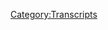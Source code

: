 {{DEFAULTSORT:
    #_TRANSCRIPT_0269:December 19, 2012
}}{{Transcript
    | title         = [[269: December 19, 2012]]
    | caption       = [https://knowledgefight.libsyn.com/knowledge-fight-december-19-2012 Listen to this episode on Libsyn]
    | episodeNumber = [[269: December 19, 2012|269]]
    | length        = 02:15:05
}}

{{MessageBox
    | header     = Warning: Bot Generated Content
    | text       = This transcript was automatically generated by transcription software and likely contains many mistakes and misattributions. Please check the audio for definitive quotes, attribution, and context.
    | image      = N3yvass4myg91.webp
    | imagewidth = 50px
    | id         = warning
}}

{{TranscriptBlock
    | name      = Unknown Speaker
    | timestamp = 00:00:00.000
    | text      = Andy in Kansas, you're on the air, thanks for holding.
}}

{{TranscriptBlock
    | name      = Unknown Speaker
    | timestamp = 00:00:04.000
    | text      = Hello Alex, I'm a first name caller, I'm a huge fan, I love your work.
}}

{{TranscriptBlock
    | name      = Unknown Speaker
    | timestamp = 00:00:07.280
    | text      = I love you.
}}

{{TranscriptBlock
    | name      = Unknown Speaker
    | timestamp = 00:00:07.759
    | text      = Hey everybody, welcome back to Knowledge Fight, I'm Dan.
}}

{{TranscriptBlock
    | name      = Unknown Speaker
    | timestamp = 00:00:09.919
    | text      = I'm Jordan.
}}

{{TranscriptBlock
    | name      = Unknown Speaker
    | timestamp = 00:00:10.400
    | text      = We're a couple dudes, like to sit around, drink novelty beverages,
}}

{{TranscriptBlock
    | name      = Unknown Speaker
    | timestamp = 00:00:13.199
    | text      = and talk a little bit about Alex Jones.
}}

{{TranscriptBlock
    | name      = Unknown Speaker
    | timestamp = 00:00:14.960
    | text      = Oh indeed we are, Dan.
}}

{{TranscriptBlock
    | name      = Unknown Speaker
    | timestamp = 00:00:16.800
    | text      = Jordan.
}}

{{TranscriptBlock
    | name      = Unknown Speaker
    | timestamp = 00:00:17.280
    | text      = Dan!
}}

{{TranscriptBlock
    | name      = Unknown Speaker
    | timestamp = 00:00:17.839
    | text      = Jordan.
}}

{{TranscriptBlock
    | name      = Unknown Speaker
    | timestamp = 00:00:18.879
    | text      = Have you ever seen a symphony orchestra live?
}}

{{TranscriptBlock
    | name      = Unknown Speaker
    | timestamp = 00:00:21.120
    | text      = Yeah, when I was a kid.
}}

{{TranscriptBlock
    | name      = Unknown Speaker
    | timestamp = 00:00:22.399
    | text      = Yeah?
}}

{{TranscriptBlock
    | name      = Unknown Speaker
    | timestamp = 00:00:22.800
    | text      = Yeah.
}}

{{TranscriptBlock
    | name      = Unknown Speaker
    | timestamp = 00:00:23.199
    | text      = What were your thoughts?
}}

{{TranscriptBlock
    | name      = Unknown Speaker
    | timestamp = 00:00:23.839
    | text      = I don't give a shit.
}}

{{TranscriptBlock
    | name      = Unknown Speaker
    | timestamp = 00:00:25.199
    | text      = What do you mean?
}}

{{TranscriptBlock
    | name      = Unknown Speaker
    | timestamp = 00:00:26.960
    | text      = I'll tell you what was more impressive, over the weekend I went out to the
}}

{{TranscriptBlock
    | name      = Unknown Speaker
    | timestamp = 00:00:29.600
    | text      = AAW Pro Wrestling event.
}}

{{TranscriptBlock
    | name      = Unknown Speaker
    | timestamp = 00:00:31.679
    | text      = Okay, alright.
}}

{{TranscriptBlock
    | name      = Unknown Speaker
    | timestamp = 00:00:32.479
    | text      = Shout out to Marty and Sarah from Marty and Sarah Love Wrestling, got some nice seats.
}}

{{TranscriptBlock
    | name      = Unknown Speaker
    | timestamp = 00:00:37.679
    | text      = Hell yeah.
}}

{{TranscriptBlock
    | name      = Unknown Speaker
    | timestamp = 00:00:38.479
    | text      = We were in the balcony.
}}

{{TranscriptBlock
    | name      = Unknown Speaker
    | timestamp = 00:00:40.159
    | text      = Okay, is that good?
}}

{{TranscriptBlock
    | name      = Unknown Speaker
    | timestamp = 00:00:41.280
    | text      = I thought it was just gonna be the balcony, like seating in the balcony.
}}

{{TranscriptBlock
    | name      = Unknown Speaker
    | timestamp = 00:00:44.560
    | text      = Yeah, yeah, yeah, yeah.
}}

{{TranscriptBlock
    | name      = Unknown Speaker
    | timestamp = 00:00:45.439
    | text      = This was the VIP section.
}}

{{TranscriptBlock
    | name      = Unknown Speaker
    | timestamp = 00:00:47.439
    | text      = Oh, you were like in a...
}}

{{TranscriptBlock
    | name      = Unknown Speaker
    | timestamp = 00:00:48.320
    | text      = This is where like Marty's, he does commentary for AAW, so he was up there doing,
}}

{{TranscriptBlock
    | name      = Unknown Speaker
    | timestamp = 00:00:53.119
    | text      = that's where his booth was.
}}

{{TranscriptBlock
    | name      = Unknown Speaker
    | timestamp = 00:00:54.320
    | text      = No shit.
}}

{{TranscriptBlock
    | name      = Unknown Speaker
    | timestamp = 00:00:54.880
    | text      = The pro, like all the wrestlers, the locker room was up in the balcony.
}}

{{TranscriptBlock
    | name      = Unknown Speaker
    | timestamp = 00:00:58.320
    | text      = It was absurd.
}}

{{TranscriptBlock
    | name      = Unknown Speaker
    | timestamp = 00:00:59.439
    | text      = That's awesome.
}}

{{TranscriptBlock
    | name      = Unknown Speaker
    | timestamp = 00:01:00.159
    | text      = I felt ludicrous.
}}

{{TranscriptBlock
    | name      = Unknown Speaker
    | timestamp = 00:01:02.079
    | text      = Yes.
}}

{{TranscriptBlock
    | name      = Unknown Speaker
    | timestamp = 00:01:02.399
    | text      = Because everyone was going nuts for stuff, and like, I was just like, hmm.
}}

{{TranscriptBlock
    | name      = Unknown Speaker
    | timestamp = 00:01:07.599
    | text      = I think the biggest response I had to things was just going like, uh-oh.
}}

{{TranscriptBlock
    | name      = Unknown Speaker
    | timestamp = 00:01:11.359
    | text      = Somewhat nonplussed then.
}}

{{TranscriptBlock
    | name      = Unknown Speaker
    | timestamp = 00:01:12.799
    | text      = No, I enjoyed the hell out of it.
}}

{{TranscriptBlock
    | name      = Unknown Speaker
    | timestamp = 00:01:14.079
    | text      = Yeah.
}}

{{TranscriptBlock
    | name      = Unknown Speaker
    | timestamp = 00:01:14.159
    | text      = I'm just, I'm not the type that goes, rargh.
}}

{{TranscriptBlock
    | name      = Unknown Speaker
    | timestamp = 00:01:17.280
    | text      = Right.
}}

{{TranscriptBlock
    | name      = Unknown Speaker
    | timestamp = 00:01:17.519
    | text      = Unless I'm wasted and I wasn't super drunk.
}}

{{TranscriptBlock
    | name      = Unknown Speaker
    | timestamp = 00:01:19.760
    | text      = That was a smart idea.
}}

{{TranscriptBlock
    | name      = Unknown Speaker
    | timestamp = 00:01:20.799
    | text      = You would have fallen out of that balcony.
}}

{{TranscriptBlock
    | name      = Unknown Speaker
    | timestamp = 00:01:22.159
    | text      = But big news, the Young Bucks showed up, very popular indie tag team.
}}

{{TranscriptBlock
    | name      = Unknown Speaker
    | timestamp = 00:01:26.480
    | text      = A little bit of a, little bit of a surprise appearance.
}}

{{TranscriptBlock
    | name      = Unknown Speaker
    | timestamp = 00:01:30.159
    | text      = They showed up.
}}

{{TranscriptBlock
    | name      = Unknown Speaker
    | timestamp = 00:01:30.799
    | text      = They're huge, man.
}}

{{TranscriptBlock
    | name      = Unknown Speaker
    | timestamp = 00:01:31.680
    | text      = Yeah.
}}

{{TranscriptBlock
    | name      = Unknown Speaker
    | timestamp = 00:01:32.000
    | text      = Place went apeshit.
}}

{{TranscriptBlock
    | name      = Unknown Speaker
    | timestamp = 00:01:33.439
    | text      = As big as the Young Turks.
}}

{{TranscriptBlock
    | name      = Unknown Speaker
    | timestamp = 00:01:35.439
    | text      = Yeah.
}}

{{TranscriptBlock
    | name      = Unknown Speaker
    | timestamp = 00:01:35.840
    | text      = Bigger.
}}

{{TranscriptBlock
    | name      = Unknown Speaker
    | timestamp = 00:01:36.480
    | text      = Bigger.
}}

{{TranscriptBlock
    | name      = Unknown Speaker
    | timestamp = 00:01:37.040
    | text      = Bigger.
}}

{{TranscriptBlock
    | name      = Unknown Speaker
    | timestamp = 00:01:37.439
    | text      = Bigger.
}}

{{TranscriptBlock
    | name      = Unknown Speaker
    | timestamp = 00:01:40.239
    | text      = They showed up and beat the shit out of the Lucha Brothers.
}}

{{TranscriptBlock
    | name      = Unknown Speaker
    | timestamp = 00:01:43.519
    | text      = Oh.
}}

{{TranscriptBlock
    | name      = Unknown Speaker
    | timestamp = 00:01:44.239
    | text      = A couple of luchadors.
}}

{{TranscriptBlock
    | name      = Unknown Speaker
    | timestamp = 00:01:45.280
    | text      = See, now this is what I'm talking about when we talk about entrenched racism.
}}

{{TranscriptBlock
    | name      = Unknown Speaker
    | timestamp = 00:01:48.719
    | text      = They were trying to set up a match for their upcoming interview.
}}

{{TranscriptBlock
    | name      = Unknown Speaker
    | timestamp = 00:01:51.840
    | text      = Yeah.
}}

{{TranscriptBlock
    | name      = Unknown Speaker
    | timestamp = 00:01:52.000
    | text      = What did they build a wall around him?
}}

{{TranscriptBlock
    | name      = Unknown Speaker
    | timestamp = 00:01:53.439
    | text      = Christ.
}}

{{TranscriptBlock
    | name      = Unknown Speaker
    | timestamp = 00:01:53.840
    | text      = Did not.
}}

{{TranscriptBlock
    | name      = Unknown Speaker
    | timestamp = 00:01:54.640
    | text      = Super kicked him and then give him some pile drivers.
}}

{{TranscriptBlock
    | name      = Unknown Speaker
    | timestamp = 00:01:57.840
    | text      = That's, oh, metaphor for America right there.
}}

{{TranscriptBlock
    | name      = Unknown Speaker
    | timestamp = 00:02:00.400
    | text      = It was a super fun time and better than any symphony Philharmonic you can come up with.
}}

{{TranscriptBlock
    | name      = Unknown Speaker
    | timestamp = 00:02:06.079
    | text      = Oh, great.
}}

{{TranscriptBlock
    | name      = Unknown Speaker
    | timestamp = 00:02:06.480
    | text      = Well, that's, that's disappointing.
}}

{{TranscriptBlock
    | name      = Unknown Speaker
    | timestamp = 00:02:08.000
    | text      = Yeah.
}}

{{TranscriptBlock
    | name      = Unknown Speaker
    | timestamp = 00:02:08.560
    | text      = You're an uncultured loon, sir.
}}

{{TranscriptBlock
    | name      = Unknown Speaker
    | timestamp = 00:02:10.879
    | text      = No way.
}}

{{TranscriptBlock
    | name      = Unknown Speaker
    | timestamp = 00:02:11.439
    | text      = It was great.
}}

{{TranscriptBlock
    | name      = Unknown Speaker
    | timestamp = 00:02:11.919
    | text      = A lot of people kicking each other in the face, doing weird flips.
}}

{{TranscriptBlock
    | name      = Unknown Speaker
    | timestamp = 00:02:16.639
    | text      = Those could not be more diametrically opposed things.
}}

{{TranscriptBlock
    | name      = Unknown Speaker
    | timestamp = 00:02:20.000
    | text      = Do you want to go to the Symphony Orchestra tonight?
}}

{{TranscriptBlock
    | name      = Unknown Speaker
    | timestamp = 00:02:22.639
    | text      = Nah, let's go see professional wrestling.
}}

{{TranscriptBlock
    | name      = Unknown Speaker
    | timestamp = 00:02:24.960
    | text      = Same difference.
}}

{{TranscriptBlock
    | name      = Unknown Speaker
    | timestamp = 00:02:25.520
    | text      = One fan in the front row got fucked up by one of the wrestlers.
}}

{{TranscriptBlock
    | name      = Unknown Speaker
    | timestamp = 00:02:28.479
    | text      = Oh, really?
}}

{{TranscriptBlock
    | name      = Unknown Speaker
    | timestamp = 00:02:28.960
    | text      = Cause he touched him.
}}

{{TranscriptBlock
    | name      = Unknown Speaker
    | timestamp = 00:02:30.240
    | text      = Like this dude was like, he must have been-
}}

{{TranscriptBlock
    | name      = Unknown Speaker
    | timestamp = 00:02:32.240
    | text      = The wrestler touched him or he touched the wrestler?
}}

{{TranscriptBlock
    | name      = Unknown Speaker
    | timestamp = 00:02:34.000
    | text      = He touched the wrestler.
}}

{{TranscriptBlock
    | name      = Unknown Speaker
    | timestamp = 00:02:34.879
    | text      = And then he got his ass beat.
}}

{{TranscriptBlock
    | name      = Unknown Speaker
    | timestamp = 00:02:35.840
    | text      = Oh yeah.
}}

{{TranscriptBlock
    | name      = Unknown Speaker
    | timestamp = 00:02:36.240
    | text      = He had his shirt torn in half and punched a couple times in the face.
}}

{{TranscriptBlock
    | name      = Unknown Speaker
    | timestamp = 00:02:41.039
    | text      = It was really hard-
}}

{{TranscriptBlock
    | name      = Unknown Speaker
    | timestamp = 00:02:41.919
    | text      = Same thing happens at the Symphony Orchestra all the time.
}}

{{TranscriptBlock
    | name      = Unknown Speaker
    | timestamp = 00:02:44.560
    | text      = All the time.
}}

{{TranscriptBlock
    | name      = Unknown Speaker
    | timestamp = 00:02:45.199
    | text      = Third chair clarinet gets fucked up.
}}

{{TranscriptBlock
    | name      = Unknown Speaker
    | timestamp = 00:02:48.560
    | text      = Getting out of line.
}}

{{TranscriptBlock
    | name      = Unknown Speaker
    | timestamp = 00:02:50.240
    | text      = It was really hard to tell if it was fake or not.
}}

{{TranscriptBlock
    | name      = Unknown Speaker
    | timestamp = 00:02:52.400
    | text      = It was one of those things that I couldn't really...
}}

{{TranscriptBlock
    | name      = Unknown Speaker
    | timestamp = 00:02:54.800
    | text      = I didn't respond like, oh God or anything like that.
}}

{{TranscriptBlock
    | name      = Unknown Speaker
    | timestamp = 00:02:57.439
    | text      = This might be incredibly totally staged.
}}

{{TranscriptBlock
    | name      = Unknown Speaker
    | timestamp = 00:03:00.240
    | text      = Right.
}}

{{TranscriptBlock
    | name      = Unknown Speaker
    | timestamp = 00:03:00.560
    | text      = Anything at a professional wrestling show could absolutely be staged.
}}

{{TranscriptBlock
    | name      = Unknown Speaker
    | timestamp = 00:03:03.520
    | text      = Yeah, yeah.
}}

{{TranscriptBlock
    | name      = Unknown Speaker
    | timestamp = 00:03:04.000
    | text      = So you go in there with that level of awareness.
}}

{{TranscriptBlock
    | name      = Unknown Speaker
    | timestamp = 00:03:07.120
    | text      = And I was told from reputable sources that it was absolutely not faked.
}}

{{TranscriptBlock
    | name      = Unknown Speaker
    | timestamp = 00:03:11.840
    | text      = That dude punched the shit out of him.
}}

{{TranscriptBlock
    | name      = Unknown Speaker
    | timestamp = 00:03:13.360
    | text      = Okay, that sounds right.
}}

{{TranscriptBlock
    | name      = Unknown Speaker
    | timestamp = 00:03:15.759
    | text      = It was nuts.
}}

{{TranscriptBlock
    | name      = Unknown Speaker
    | timestamp = 00:03:16.639
    | text      = Anyway, good times.
}}

{{TranscriptBlock
    | name      = Unknown Speaker
    | timestamp = 00:03:18.639
    | text      = I know a lot about that show.
}}

{{TranscriptBlock
    | name      = Unknown Speaker
    | timestamp = 00:03:19.919
    | text      = I don't know anything about that show.
}}

{{TranscriptBlock
    | name      = Unknown Speaker
    | timestamp = 00:03:22.479
    | text      = I also know a lot about Alex Jones.
}}

{{TranscriptBlock
    | name      = Unknown Speaker
    | timestamp = 00:03:24.000
    | text      = I only know what you tell me about Alex Jones.
}}

{{TranscriptBlock
    | name      = Unknown Speaker
    | timestamp = 00:03:26.080
    | text      = That's correct.
}}

{{TranscriptBlock
    | name      = Unknown Speaker
    | timestamp = 00:03:26.560
    | text      = So Jordan, today we got an interesting fun episode to go over.
}}

{{TranscriptBlock
    | name      = Unknown Speaker
    | timestamp = 00:03:30.080
    | text      = But before we do that, we need to give a shout out to a couple of new donors.
}}

{{TranscriptBlock
    | name      = Unknown Speaker
    | timestamp = 00:03:33.520
    | text      = People who have signed up and are supporting the show.
}}

{{TranscriptBlock
    | name      = Unknown Speaker
    | timestamp = 00:03:35.360
    | text      = Oh, that's nice.
}}

{{TranscriptBlock
    | name      = Unknown Speaker
    | timestamp = 00:03:36.080
    | text      = Yeah.
}}

{{TranscriptBlock
    | name      = Unknown Speaker
    | timestamp = 00:03:36.400
    | text      = So first of all, Shiny Khari.
}}

{{TranscriptBlock
    | name      = Unknown Speaker
    | timestamp = 00:03:39.199
    | text      = Thank you so much.
}}

{{TranscriptBlock
    | name      = Unknown Speaker
    | timestamp = 00:03:40.000
    | text      = You are now a policy wonk.
}}

{{TranscriptBlock
    | name      = Unknown Speaker
    | timestamp = 00:03:41.599
    | text      = I'm a policy wonk.
}}

{{TranscriptBlock
    | name      = Unknown Speaker
    | timestamp = 00:03:42.719
    | text      = Thank you so much, Shiny Khari.
}}

{{TranscriptBlock
    | name      = Unknown Speaker
    | timestamp = 00:03:43.919
    | text      = Thank you very much, Shiny Khari.
}}

{{TranscriptBlock
    | name      = Unknown Speaker
    | timestamp = 00:03:45.280
    | text      = Next, Miriam, thank you so much, you are now a policy wonk.
}}

{{TranscriptBlock
    | name      = Unknown Speaker
    | timestamp = 00:03:50.319
    | text      = I'm a policy wonk.
}}

{{TranscriptBlock
    | name      = Unknown Speaker
    | timestamp = 00:03:51.520
    | text      = Sorry about that.
}}

{{TranscriptBlock
    | name      = Unknown Speaker
    | timestamp = 00:03:52.240
    | text      = Forgot the last letter on the name.
}}

{{TranscriptBlock
    | name      = Unknown Speaker
    | timestamp = 00:03:54.719
    | text      = I apologize.
}}

{{TranscriptBlock
    | name      = Unknown Speaker
    | timestamp = 00:03:55.759
    | text      = Disappointed.
}}

{{TranscriptBlock
    | name      = Unknown Speaker
    | timestamp = 00:03:56.240
    | text      = Thank you, Miriam.
}}

{{TranscriptBlock
    | name      = Unknown Speaker
    | timestamp = 00:03:56.879
    | text      = Thank you.
}}

{{TranscriptBlock
    | name      = Unknown Speaker
    | timestamp = 00:03:57.759
    | text      = Next, we got Peter.
}}

{{TranscriptBlock
    | name      = Unknown Speaker
    | timestamp = 00:03:58.879
    | text      = Thank you so much.
}}

{{TranscriptBlock
    | name      = Unknown Speaker
    | timestamp = 00:03:59.520
    | text      = You are now a policy wonk.
}}

{{TranscriptBlock
    | name      = Unknown Speaker
    | timestamp = 00:04:01.360
    | text      = I'm a policy wonk.
}}

{{TranscriptBlock
    | name      = Unknown Speaker
    | timestamp = 00:04:02.479
    | text      = Thank you, Peter.
}}

{{TranscriptBlock
    | name      = Unknown Speaker
    | timestamp = 00:04:03.840
    | text      = Next, Shitpost Podcast.
}}

{{TranscriptBlock
    | name      = Unknown Speaker
    | timestamp = 00:04:06.080
    | text      = You are now a policy wonk.
}}

{{TranscriptBlock
    | name      = Unknown Speaker
    | timestamp = 00:04:07.759
    | text      = I'm a policy wonk.
}}

{{TranscriptBlock
    | name      = Unknown Speaker
    | timestamp = 00:04:08.800
    | text      = Thank you so much, Jared.
}}

{{TranscriptBlock
    | name      = Unknown Speaker
    | timestamp = 00:04:09.759
    | text      = Thank you so much, Jared.
}}

{{TranscriptBlock
    | name      = Unknown Speaker
    | timestamp = 00:04:11.520
    | text      = Great podcast hosted by Jared Holt is now a policy wonk.
}}

{{TranscriptBlock
    | name      = Unknown Speaker
    | timestamp = 00:04:15.120
    | text      = Yeah, that's fantastic.
}}

{{TranscriptBlock
    | name      = Unknown Speaker
    | timestamp = 00:04:16.079
    | text      = Very exciting.
}}

{{TranscriptBlock
    | name      = Unknown Speaker
    | timestamp = 00:04:16.639
    | text      = Thanks, Jared.
}}

{{TranscriptBlock
    | name      = Unknown Speaker
    | timestamp = 00:04:17.199
    | text      = Also, and finally, thank you so much to somebody who has donated on a little bit of an elevated
}}

{{TranscriptBlock
    | name      = Unknown Speaker
    | timestamp = 00:04:21.759
    | text      = level, and we appreciate it also very much.
}}

{{TranscriptBlock
    | name      = Unknown Speaker
    | timestamp = 00:04:23.920
    | text      = So Brian with a Y, thank you so much.
}}

{{TranscriptBlock
    | name      = Unknown Speaker
    | timestamp = 00:04:26.399
    | text      = You are now a technocrat.
}}

{{TranscriptBlock
    | name      = Unknown Speaker
    | timestamp = 00:04:28.240
    | text      = I'm a policy wonk.
}}

{{TranscriptBlock
    | name      = Unknown Speaker
    | timestamp = 00:04:29.360
    | text      = Four stars.
}}

{{TranscriptBlock
    | name      = Unknown Speaker
    | timestamp = 00:04:30.160
    | text      = Go home to your mother and tell her you're brilliant.
}}

{{TranscriptBlock
    | name      = Unknown Speaker
    | timestamp = 00:04:32.160
    | text      = Someone, someone sodomite sent me a bucket of poop.
}}

{{TranscriptBlock
    | name      = Unknown Speaker
    | timestamp = 00:04:34.800
    | text      = Daddy shark.
}}

{{TranscriptBlock
    | name      = Unknown Speaker
    | timestamp = 00:04:37.360
    | text      = Jar Jar Binks has a Caribbean black accent.
}}

{{TranscriptBlock
    | name      = Unknown Speaker
    | timestamp = 00:04:41.600
    | text      = He's a loser.
}}

{{TranscriptBlock
    | name      = Unknown Speaker
    | timestamp = 00:04:42.800
    | text      = Little, little titty baby.
}}

{{TranscriptBlock
    | name      = Unknown Speaker
    | timestamp = 00:04:44.639
    | text      = I don't want to hate black people.
}}

{{TranscriptBlock
    | name      = Unknown Speaker
    | timestamp = 00:04:46.240
    | text      = I renounce Jesus Christ.
}}

{{TranscriptBlock
    | name      = Unknown Speaker
    | timestamp = 00:04:48.000
    | text      = Thank you so much, Brian.
}}

{{TranscriptBlock
    | name      = Unknown Speaker
    | timestamp = 00:04:49.040
    | text      = Thank you very much, Brian.
}}

{{TranscriptBlock
    | name      = Unknown Speaker
    | timestamp = 00:04:50.240
    | text      = If you'd like to support the show and you like what we're doing, you can do that by
}}

{{TranscriptBlock
    | name      = Unknown Speaker
    | timestamp = 00:04:53.519
    | text      = going to our website, knowledgefight.com.
}}

{{TranscriptBlock
    | name      = Unknown Speaker
    | timestamp = 00:04:55.279
    | text      = Click that button that says support the show.
}}

{{TranscriptBlock
    | name      = Unknown Speaker
    | timestamp = 00:04:56.879
    | text      = We would appreciate it.
}}

{{TranscriptBlock
    | name      = Unknown Speaker
    | timestamp = 00:04:57.680
    | text      = Please do.
}}

{{TranscriptBlock
    | name      = Unknown Speaker
    | timestamp = 00:04:58.240
    | text      = Be kind.
}}

{{TranscriptBlock
    | name      = Unknown Speaker
    | timestamp = 00:04:58.879
    | text      = So Jordan, today we are going over January.
}}

{{TranscriptBlock
    | name      = Unknown Speaker
    | timestamp = 00:05:02.240
    | text      = I'm sorry.
}}

{{TranscriptBlock
    | name      = Unknown Speaker
    | timestamp = 00:05:02.879
    | text      = December 19th, 2012.
}}

{{TranscriptBlock
    | name      = Unknown Speaker
    | timestamp = 00:05:05.519
    | text      = That's right.
}}

{{TranscriptBlock
    | name      = Unknown Speaker
    | timestamp = 00:05:06.240
    | text      = It is another same.
}}

{{TranscriptBlock
    | name      = Unknown Speaker
    | timestamp = 00:05:07.120
    | text      = Whoa.
}}

{{TranscriptBlock
    | name      = Unknown Speaker
    | timestamp = 00:05:07.600
    | text      = Four in a row.
}}

{{TranscriptBlock
    | name      = Unknown Speaker
    | timestamp = 00:05:08.720
    | text      = Yes.
}}

{{TranscriptBlock
    | name      = Unknown Speaker
    | timestamp = 00:05:09.199
    | text      = Okay.
}}

{{TranscriptBlock
    | name      = Unknown Speaker
    | timestamp = 00:05:09.680
    | text      = You've become addicted to this.
}}

{{TranscriptBlock
    | name      = Unknown Speaker
    | timestamp = 00:05:11.839
    | text      = A tiny bit, because I had feelings and suspicions that things were going to start moving a little
}}

{{TranscriptBlock
    | name      = Unknown Speaker
    | timestamp = 00:05:16.560
    | text      = faster and I wanted to stick with it.
}}

{{TranscriptBlock
    | name      = Unknown Speaker
    | timestamp = 00:05:18.959
    | text      = But I also 100% intended to do a present day episode for today.
}}

{{TranscriptBlock
    | name      = Unknown Speaker
    | timestamp = 00:05:24.240
    | text      = Yeah.
}}

{{TranscriptBlock
    | name      = Unknown Speaker
    | timestamp = 00:05:24.639
    | text      = I listened to a good bit of Alex's shows, a couple days worth, and I'm not going to
}}

{{TranscriptBlock
    | name      = Unknown Speaker
    | timestamp = 00:05:30.639
    | text      = cover it.
}}

{{TranscriptBlock
    | name      = Unknown Speaker
    | timestamp = 00:05:31.120
    | text      = I'm just not.
}}

{{TranscriptBlock
    | name      = Unknown Speaker
    | timestamp = 00:05:32.079
    | text      = I'm not going to engage with it.
}}

{{TranscriptBlock
    | name      = Unknown Speaker
    | timestamp = 00:05:33.439
    | text      = Okay.
}}

{{TranscriptBlock
    | name      = Unknown Speaker
    | timestamp = 00:05:33.839
    | text      = Okay.
}}

{{TranscriptBlock
    | name      = Unknown Speaker
    | timestamp = 00:05:34.240
    | text      = I'm not defending myself to you nor the audience, but I think it deserves an explanation.
}}

{{TranscriptBlock
    | name      = Unknown Speaker
    | timestamp = 00:05:38.560
    | text      = Okay.
}}

{{TranscriptBlock
    | name      = Unknown Speaker
    | timestamp = 00:05:39.040
    | text      = One of the reasons that I refuse to cover it.
}}

{{TranscriptBlock
    | name      = Unknown Speaker
    | timestamp = 00:05:40.639
    | text      = A defense, if you will.
}}

{{TranscriptBlock
    | name      = Unknown Speaker
    | timestamp = 00:05:41.680
    | text      = Eh, maybe.
}}

{{TranscriptBlock
    | name      = Unknown Speaker
    | timestamp = 00:05:43.680
    | text      = If you want to play semantical games.
}}

{{TranscriptBlock
    | name      = Unknown Speaker
    | timestamp = 00:05:46.160
    | text      = I'm sorry.
}}

{{TranscriptBlock
    | name      = Unknown Speaker
    | timestamp = 00:05:47.120
    | text      = A lot of the episodes that I've been listening to, they'll end up like...
}}

{{TranscriptBlock
    | name      = Unknown Speaker
    | timestamp = 00:05:50.399
    | text      = I start listening to him like, wow, this is bullshit.
}}

{{TranscriptBlock
    | name      = Unknown Speaker
    | timestamp = 00:05:52.720
    | text      = And then an hour later, I'll realize he's still talking about the same thing.
}}

{{TranscriptBlock
    | name      = Unknown Speaker
    | timestamp = 00:05:56.399
    | text      = And a lot of the stuff that he's been covering is trying to perpetuate the idea that all
}}

{{TranscriptBlock
    | name      = Unknown Speaker
    | timestamp = 00:06:01.519
    | text      = hate crimes are fake because of the Jussie Swan situation.
}}

{{TranscriptBlock
    | name      = Unknown Speaker
    | timestamp = 00:06:04.959
    | text      = Oh, no.
}}

{{TranscriptBlock
    | name      = Unknown Speaker
    | timestamp = 00:06:05.839
    | text      = Oh, yeah, yeah, yeah.
}}

{{TranscriptBlock
    | name      = Unknown Speaker
    | timestamp = 00:06:06.480
    | text      = No, let's not cover that.
}}

{{TranscriptBlock
    | name      = Unknown Speaker
    | timestamp = 00:06:07.600
    | text      = No, we won't.
}}

{{TranscriptBlock
    | name      = Unknown Speaker
    | timestamp = 00:06:08.720
    | text      = I'm out.
}}

{{TranscriptBlock
    | name      = Unknown Speaker
    | timestamp = 00:06:08.720
    | text      = We won't.
}}

{{TranscriptBlock
    | name      = Unknown Speaker
    | timestamp = 00:06:09.199
    | text      = Yeah, yeah, yeah, yeah.
}}

{{TranscriptBlock
    | name      = Unknown Speaker
    | timestamp = 00:06:09.920
    | text      = Well, at least not right now.
}}

{{TranscriptBlock
    | name      = Unknown Speaker
    | timestamp = 00:06:11.279
    | text      = Right.
}}

{{TranscriptBlock
    | name      = Unknown Speaker
    | timestamp = 00:06:11.519
    | text      = And it's one of the reasons that I find that like dealing with the present day stuff, at
}}

{{TranscriptBlock
    | name      = Unknown Speaker
    | timestamp = 00:06:16.160
    | text      = least this last week especially, incredibly difficult to figure out an angle on.
}}

{{TranscriptBlock
    | name      = Unknown Speaker
    | timestamp = 00:06:21.279
    | text      = Yeah.
}}

{{TranscriptBlock
    | name      = Unknown Speaker
    | timestamp = 00:06:21.600
    | text      = Because quite frankly, I don't know what's going on with that story.
}}

{{TranscriptBlock
    | name      = Unknown Speaker
    | timestamp = 00:06:25.600
    | text      = It's an incredibly confusing story.
}}

{{TranscriptBlock
    | name      = Unknown Speaker
    | timestamp = 00:06:27.439
    | text      = Every time there's an update, it's like, oh, he totally paid off those guys.
}}

{{TranscriptBlock
    | name      = Unknown Speaker
    | timestamp = 00:06:31.360
    | text      = And then the most recent update is like, no, he was sending people text messages, giving
}}

{{TranscriptBlock
    | name      = Unknown Speaker
    | timestamp = 00:06:35.519
    | text      = them support for like food and money and a workout plan.
}}

{{TranscriptBlock
    | name      = Unknown Speaker
    | timestamp = 00:06:39.600
    | text      = And you're like, whatever, you guys figure this out and then I'll have a take.
}}

{{TranscriptBlock
    | name      = Unknown Speaker
    | timestamp = 00:06:43.439
    | text      = Right, right.
}}

{{TranscriptBlock
    | name      = Unknown Speaker
    | timestamp = 00:06:44.319
    | text      = I'm torn in between two worlds of a lot of the details of the story sound wild, but that
}}

{{TranscriptBlock
    | name      = Unknown Speaker
    | timestamp = 00:06:50.959
    | text      = doesn't mean they're not true.
}}

{{TranscriptBlock
    | name      = Unknown Speaker
    | timestamp = 00:06:52.160
    | text      = Of course not.
}}

{{TranscriptBlock
    | name      = Unknown Speaker
    | timestamp = 00:06:52.560
    | text      = They sound wild.
}}

{{TranscriptBlock
    | name      = Unknown Speaker
    | timestamp = 00:06:53.680
    | text      = It's a wild story.
}}

{{TranscriptBlock
    | name      = Unknown Speaker
    | timestamp = 00:06:54.639
    | text      = On the other hand, I have zero trust of the Chicago Police Department.
}}

{{TranscriptBlock
    | name      = Unknown Speaker
    | timestamp = 00:06:58.879
    | text      = So I can't make heads or tails of this and I refuse to take a side on it.
}}

{{TranscriptBlock
    | name      = Unknown Speaker
    | timestamp = 00:07:02.720
    | text      = And I can't deal with Alex Jones' bullshit with that space.
}}

{{TranscriptBlock
    | name      = Unknown Speaker
    | timestamp = 00:07:09.040
    | text      = Right.
}}

{{TranscriptBlock
    | name      = Unknown Speaker
    | timestamp = 00:07:09.360
    | text      = You know, with that perspective, because I was trying to, I was wrestling with trying
}}

{{TranscriptBlock
    | name      = Unknown Speaker
    | timestamp = 00:07:12.720
    | text      = to figure out a way to like still do an episode about it, but leave room for whatever the
}}

{{TranscriptBlock
    | name      = Unknown Speaker
    | timestamp = 00:07:18.160
    | text      = actual reporting on this is, is yet to come.
}}

{{TranscriptBlock
    | name      = Unknown Speaker
    | timestamp = 00:07:21.040
    | text      = Right.
}}

{{TranscriptBlock
    | name      = Unknown Speaker
    | timestamp = 00:07:21.360
    | text      = So I was like, you know, I can go over tons of hate crime statistics and stuff like that.
}}

{{TranscriptBlock
    | name      = Unknown Speaker
    | timestamp = 00:07:25.839
    | text      = And we have done that in the past.
}}

{{TranscriptBlock
    | name      = Unknown Speaker
    | timestamp = 00:07:27.360
    | text      = Well, that would just be a rehashing of stuff.
}}

{{TranscriptBlock
    | name      = Unknown Speaker
    | timestamp = 00:07:29.519
    | text      = I just think about like, oh, well, why don't I do a breakdown of the 2017 Department of
}}

{{TranscriptBlock
    | name      = Unknown Speaker
    | timestamp = 00:07:34.560
    | text      = Justice report about the Chicago Police Department?
}}

{{TranscriptBlock
    | name      = Unknown Speaker
    | timestamp = 00:07:36.800
    | text      = That wouldn't be a bad idea.
}}

{{TranscriptBlock
    | name      = Unknown Speaker
    | timestamp = 00:07:38.000
    | text      = It wouldn't, but there's no clips in there.
}}

{{TranscriptBlock
    | name      = Unknown Speaker
    | timestamp = 00:07:39.839
    | text      = Those motherfuckers are evil as shit.
}}

{{TranscriptBlock
    | name      = Unknown Speaker
    | timestamp = 00:07:41.519
    | text      = It would just be me reading about how they found it was unconstitutional policing on
}}

{{TranscriptBlock
    | name      = Unknown Speaker
    | timestamp = 00:07:46.240
    | text      = a mass level.
}}

{{TranscriptBlock
    | name      = Unknown Speaker
    | timestamp = 00:07:47.040
    | text      = All over the, they have a dark site for torturing people.
}}

{{TranscriptBlock
    | name      = Unknown Speaker
    | timestamp = 00:07:50.079
    | text      = Right.
}}

{{TranscriptBlock
    | name      = Unknown Speaker
    | timestamp = 00:07:50.319
    | text      = So I just, as I was listening to those episodes, I just became increasingly frustrated.
}}

{{TranscriptBlock
    | name      = Unknown Speaker
    | timestamp = 00:07:56.000
    | text      = Um, and like, whatever, whatever we can bring to that conversation is not now.
}}

{{TranscriptBlock
    | name      = Unknown Speaker
    | timestamp = 00:08:02.720
    | text      = It will be later when we know what the story is.
}}

{{TranscriptBlock
    | name      = Unknown Speaker
    | timestamp = 00:08:04.959
    | text      = Right.
}}

{{TranscriptBlock
    | name      = Unknown Speaker
    | timestamp = 00:08:05.439
    | text      = And to, to choose an angle on it now is irresponsible.
}}

{{TranscriptBlock
    | name      = Unknown Speaker
    | timestamp = 00:08:11.360
    | text      = And I think that one of the reasons that, like, it's not like we haven't been aware
}}

{{TranscriptBlock
    | name      = Unknown Speaker
    | timestamp = 00:08:15.360
    | text      = of this story.
}}

{{TranscriptBlock
    | name      = Unknown Speaker
    | timestamp = 00:08:16.000
    | text      = We haven't talked about it on the show because it would be wrong to.
}}

{{TranscriptBlock
    | name      = Unknown Speaker
    | timestamp = 00:08:20.079
    | text      = Yeah.
}}

{{TranscriptBlock
    | name      = Unknown Speaker
    | timestamp = 00:08:20.959
    | text      = It's one of the, it's one of the times where it's like, I'm so grateful we don't do a
}}

{{TranscriptBlock
    | name      = Unknown Speaker
    | timestamp = 00:08:25.040
    | text      = news show because every part of this story, you see how shitty all of the media and everything
}}

{{TranscriptBlock
    | name      = Unknown Speaker
    | timestamp = 00:08:31.759
    | text      = really is.
}}

{{TranscriptBlock
    | name      = Unknown Speaker
    | timestamp = 00:08:32.399
    | text      = Everybody, everybody involved, everybody involved in this story is doing a shit job at it.
}}

{{TranscriptBlock
    | name      = Unknown Speaker
    | timestamp = 00:08:38.240
    | text      = There's a lot of jumping to conclusions.
}}

{{TranscriptBlock
    | name      = Unknown Speaker
    | timestamp = 00:08:40.320
    | text      = A lot of, uh, a lot of people sensationalizing this and maybe not a lot of that is the media
}}

{{TranscriptBlock
    | name      = Unknown Speaker
    | timestamp = 00:08:45.919
    | text      = in terms of the sensationalizing stuff, but some of it is.
}}

{{TranscriptBlock
    | name      = Unknown Speaker
    | timestamp = 00:08:48.559
    | text      = Yeah.
}}

{{TranscriptBlock
    | name      = Unknown Speaker
    | timestamp = 00:08:48.799
    | text      = And then a lot of it is just the, uh, bouncing the ping pong ball of Twitter going back and
}}

{{TranscriptBlock
    | name      = Unknown Speaker
    | timestamp = 00:08:53.279
    | text      = forth.
}}

{{TranscriptBlock
    | name      = Unknown Speaker
    | timestamp = 00:08:53.679
    | text      = Bad faith actors, bad faith arguments on just flying.
}}

{{TranscriptBlock
    | name      = Unknown Speaker
    | timestamp = 00:08:57.600
    | text      = Right.
}}

{{TranscriptBlock
    | name      = Unknown Speaker
    | timestamp = 00:08:58.000
    | text      = And so until there's more clarity on that, I don't want to talk about it.
}}

{{TranscriptBlock
    | name      = Unknown Speaker
    | timestamp = 00:09:00.559
    | text      = And Alex is talking about it a fucking ton.
}}

{{TranscriptBlock
    | name      = Unknown Speaker
    | timestamp = 00:09:02.720
    | text      = Of course.
}}

{{TranscriptBlock
    | name      = Unknown Speaker
    | timestamp = 00:09:03.200
    | text      = It makes things so much simpler when you can blame black people for problems.
}}

{{TranscriptBlock
    | name      = Unknown Speaker
    | timestamp = 00:09:07.039
    | text      = So I check in with the president and I waste a bunch of hours and I'm like, I'm not doing
}}

{{TranscriptBlock
    | name      = Unknown Speaker
    | timestamp = 00:09:10.559
    | text      = this.
}}

{{TranscriptBlock
    | name      = Unknown Speaker
    | timestamp = 00:09:10.879
    | text      = So we retreat back to 2012 and we retreat.
}}

{{TranscriptBlock
    | name      = Unknown Speaker
    | timestamp = 00:09:17.440
    | text      = Well, because there's a clarity to it of time.
}}

{{TranscriptBlock
    | name      = Unknown Speaker
    | timestamp = 00:09:20.559
    | text      = Right, right.
}}

{{TranscriptBlock
    | name      = Unknown Speaker
    | timestamp = 00:09:21.360
    | text      = It makes it, it makes it much more doable.
}}

{{TranscriptBlock
    | name      = Unknown Speaker
    | timestamp = 00:09:23.679
    | text      = No, I understand.
}}

{{TranscriptBlock
    | name      = Unknown Speaker
    | timestamp = 00:09:24.559
    | text      = But you understand the, it is weird.
}}

{{TranscriptBlock
    | name      = Unknown Speaker
    | timestamp = 00:09:26.159
    | text      = The irony.
}}

{{TranscriptBlock
    | name      = Unknown Speaker
    | timestamp = 00:09:26.879
    | text      = It is pretty weird.
}}

{{TranscriptBlock
    | name      = Unknown Speaker
    | timestamp = 00:09:28.480
    | text      = Um, so we're talking here about the 19th, uh, of, uh, of December.
}}

{{TranscriptBlock
    | name      = Unknown Speaker
    | timestamp = 00:09:34.799
    | text      = Yeah.
}}

{{TranscriptBlock
    | name      = Unknown Speaker
    | timestamp = 00:09:35.279
    | text      = And, uh, last we left off, Alex was pretty much, you know, he's made it clear that he
}}

{{TranscriptBlock
    | name      = Unknown Speaker
    | timestamp = 00:09:41.519
    | text      = is all about defending guns.
}}

{{TranscriptBlock
    | name      = Unknown Speaker
    | timestamp = 00:09:43.600
    | text      = On top of that, on our last episode, it became very clear that he was easing himself into
}}

{{TranscriptBlock
    | name      = Unknown Speaker
    | timestamp = 00:09:50.480
    | text      = solidly saying that he believed that the government did it.
}}

{{TranscriptBlock
    | name      = Unknown Speaker
    | timestamp = 00:09:53.759
    | text      = He's getting really close to saying that the victims were actually made of Play-Doh and
}}

{{TranscriptBlock
    | name      = Unknown Speaker
    | timestamp = 00:09:59.200
    | text      = the government killed them as a, yeah.
}}

{{TranscriptBlock
    | name      = Unknown Speaker
    | timestamp = 00:10:01.600
    | text      = So, uh, here's where we start off.
}}

{{TranscriptBlock
    | name      = Unknown Speaker
    | timestamp = 00:10:03.440
    | text      = Uh, on the 19th, Alex discusses, uh, some games that he likes to play with his staff
}}

{{TranscriptBlock
    | name      = Unknown Speaker
    | timestamp = 00:10:08.559
    | text      = members.
}}

{{TranscriptBlock
    | name      = Unknown Speaker
    | timestamp = 00:10:08.960
    | text      = Yeah, of course.
}}

{{TranscriptBlock
    | name      = Unknown Speaker
    | timestamp = 00:10:10.240
    | text      = And let me tell you something.
}}

{{TranscriptBlock
    | name      = Unknown Speaker
    | timestamp = 00:10:11.039
    | text      = It's always many times worse than I even know.
}}

{{TranscriptBlock
    | name      = Unknown Speaker
    | timestamp = 00:10:14.000
    | text      = In fact, I've had a little sick game around the office.
}}

{{TranscriptBlock
    | name      = Unknown Speaker
    | timestamp = 00:10:16.320
    | text      = It's really an journalistic action.
}}

{{TranscriptBlock
    | name      = Unknown Speaker
    | timestamp = 00:10:18.799
    | text      = Doubt it.
}}

{{TranscriptBlock
    | name      = Unknown Speaker
    | timestamp = 00:10:19.120
    | text      = Sickest thing you can think of will search engine and the government's doing it.
}}

{{TranscriptBlock
    | name      = Unknown Speaker
    | timestamp = 00:10:25.200
    | text      = What?
}}

{{TranscriptBlock
    | name      = Unknown Speaker
    | timestamp = 00:10:26.320
    | text      = They're doing everything.
}}

{{TranscriptBlock
    | name      = Unknown Speaker
    | timestamp = 00:10:27.840
    | text      = They folks, what?
}}

{{TranscriptBlock
    | name      = Unknown Speaker
    | timestamp = 00:10:32.080
    | text      = Let me get back to this.
}}

{{TranscriptBlock
    | name      = Unknown Speaker
    | timestamp = 00:10:33.120
    | text      = Okay.
}}

{{TranscriptBlock
    | name      = Unknown Speaker
    | timestamp = 00:10:33.759
    | text      = Even without Congress, Obama could act to restrict guns.
}}

{{TranscriptBlock
    | name      = Unknown Speaker
    | timestamp = 00:10:37.519
    | text      = That's a headline.
}}

{{TranscriptBlock
    | name      = Unknown Speaker
    | timestamp = 00:10:38.399
    | text      = That's just, uh, people talking like articles about like, what could he do without, uh,
}}

{{TranscriptBlock
    | name      = Unknown Speaker
    | timestamp = 00:10:43.600
    | text      = the full government?
}}

{{TranscriptBlock
    | name      = Unknown Speaker
    | timestamp = 00:10:44.799
    | text      = It's not important.
}}

{{TranscriptBlock
    | name      = Unknown Speaker
    | timestamp = 00:10:45.519
    | text      = It's not as important as the game of what's the sickest thing you can think of.
}}

{{TranscriptBlock
    | name      = Unknown Speaker
    | timestamp = 00:10:49.840
    | text      = I guarantee the government's doing it.
}}

{{TranscriptBlock
    | name      = Unknown Speaker
    | timestamp = 00:10:51.759
    | text      = I, I, I'm pretty sure if you were to actually play that game by the rules that you've
}}

{{TranscriptBlock
    | name      = Unknown Speaker
    | timestamp = 00:10:56.559
    | text      = said, you would all be on a, at the very least on a watch list.
}}

{{TranscriptBlock
    | name      = Unknown Speaker
    | timestamp = 00:11:01.039
    | text      = Perhaps.
}}

{{TranscriptBlock
    | name      = Unknown Speaker
    | timestamp = 00:11:02.080
    | text      = Also, it leads me to think that perhaps his staff lacks creativity because if the sickest
}}

{{TranscriptBlock
    | name      = Unknown Speaker
    | timestamp = 00:11:08.159
    | text      = things that they can think of are things that they can prove with a Google search that the
}}

{{TranscriptBlock
    | name      = Unknown Speaker
    | timestamp = 00:11:11.919
    | text      = government is doing, they aren't very creative.
}}

{{TranscriptBlock
    | name      = Unknown Speaker
    | timestamp = 00:11:15.840
    | text      = That's a good point.
}}

{{TranscriptBlock
    | name      = Unknown Speaker
    | timestamp = 00:11:16.879
    | text      = I think that, I think it speaks to a bad staff.
}}

{{TranscriptBlock
    | name      = Unknown Speaker
    | timestamp = 00:11:20.000
    | text      = You're not good at this game.
}}

{{TranscriptBlock
    | name      = Unknown Speaker
    | timestamp = 00:11:21.279
    | text      = No.
}}

{{TranscriptBlock
    | name      = Unknown Speaker
    | timestamp = 00:11:22.080
    | text      = So I started with that cause it's a little bit, meh, what do you, what do you know?
}}

{{TranscriptBlock
    | name      = Unknown Speaker
    | timestamp = 00:11:25.759
    | text      = A little weird, a little weird.
}}

{{TranscriptBlock
    | name      = Unknown Speaker
    | timestamp = 00:11:27.120
    | text      = What's the sickest thing you can think of?
}}

{{TranscriptBlock
    | name      = Unknown Speaker
    | timestamp = 00:11:29.679
    | text      = A little low stakes on that first clip.
}}

{{TranscriptBlock
    | name      = Unknown Speaker
    | timestamp = 00:11:31.600
    | text      = Uh, Furby saying the N word?
}}

{{TranscriptBlock
    | name      = Unknown Speaker
    | timestamp = 00:11:34.559
    | text      = Government's doing it.
}}

{{TranscriptBlock
    | name      = Unknown Speaker
    | timestamp = 00:11:35.440
    | text      = No!
}}

{{TranscriptBlock
    | name      = Unknown Speaker
    | timestamp = 00:11:36.159
    | text      = Yup.
}}

{{TranscriptBlock
    | name      = Unknown Speaker
    | timestamp = 00:11:36.399
    | text      = There's a whole department in Idaho.
}}

{{TranscriptBlock
    | name      = Unknown Speaker
    | timestamp = 00:11:38.399
    | text      = It's staffed with racist Furbies.
}}

{{TranscriptBlock
    | name      = Unknown Speaker
    | timestamp = 00:11:41.120
    | text      = Norcom.
}}

{{TranscriptBlock
    | name      = Unknown Speaker
    | timestamp = 00:11:44.480
    | text      = So I, I, I recognized as I was editing the last episode that like, it really hurt us
}}

{{TranscriptBlock
    | name      = Unknown Speaker
    | timestamp = 00:11:50.960
    | text      = emotionally.
}}

{{TranscriptBlock
    | name      = Unknown Speaker
    | timestamp = 00:11:51.600
    | text      = I think, or at least me, that I started with 10 minutes of, uh, like that, uh, Gladio breakdown.
}}

{{TranscriptBlock
    | name      = Unknown Speaker
    | timestamp = 00:11:58.159
    | text      = Yeah.
}}

{{TranscriptBlock
    | name      = Unknown Speaker
    | timestamp = 00:11:58.480
    | text      = As opposed to starting with something that's inconsequential.
}}

{{TranscriptBlock
    | name      = Unknown Speaker
    | timestamp = 00:12:01.600
    | text      = So I threw that in there now and now in clip two, Jordan.
}}

{{TranscriptBlock
    | name      = Unknown Speaker
    | timestamp = 00:12:05.120
    | text      = You fucking, you softballed us?
}}

{{TranscriptBlock
    | name      = Unknown Speaker
    | timestamp = 00:12:08.000
    | text      = You lulled us into a false sense of security?
}}

{{TranscriptBlock
    | name      = Unknown Speaker
    | timestamp = 00:12:10.720
    | text      = It's more about hitting the ground with a little bit of momentum as opposed to, uh,
}}

{{TranscriptBlock
    | name      = Unknown Speaker
    | timestamp = 00:12:15.519
    | text      = getting thrown out of a moving car.
}}

{{TranscriptBlock
    | name      = Unknown Speaker
    | timestamp = 00:12:17.840
    | text      = Yeah.
}}

{{TranscriptBlock
    | name      = Unknown Speaker
    | timestamp = 00:12:18.720
    | text      = That's, instead you're giving us ice cream and then throwing us out of a moving car.
}}

{{TranscriptBlock
    | name      = Unknown Speaker
    | timestamp = 00:12:22.639
    | text      = Hey, put that ice cream on your wounds.
}}

{{TranscriptBlock
    | name      = Unknown Speaker
    | timestamp = 00:12:24.960
    | text      = Help.
}}

{{TranscriptBlock
    | name      = Unknown Speaker
    | timestamp = 00:12:26.000
    | text      = Soften it up.
}}

{{TranscriptBlock
    | name      = Unknown Speaker
    | timestamp = 00:12:27.120
    | text      = So in this second clip, Jordan, uh, we find out that Alex Jones, we've speculated that
}}

{{TranscriptBlock
    | name      = Unknown Speaker
    | timestamp = 00:12:33.840
    | text      = Alex needed cover in order to make audacious claims about Sandy Hook.
}}

{{TranscriptBlock
    | name      = Unknown Speaker
    | timestamp = 00:12:39.279
    | text      = He needed some sort of cover and we've theorized that maybe it is those weirdos like Wolfgang
}}

{{TranscriptBlock
    | name      = Unknown Speaker
    | timestamp = 00:12:43.440
    | text      = how big or something like that.
}}

{{TranscriptBlock
    | name      = Unknown Speaker
    | timestamp = 00:12:45.679
    | text      = I think in this next clip, Alex has found his cover, but it's not some sort of external
}}

{{TranscriptBlock
    | name      = Unknown Speaker
    | timestamp = 00:12:51.120
    | text      = thing.
}}

{{TranscriptBlock
    | name      = Unknown Speaker
    | timestamp = 00:12:51.840
    | text      = It's an underling that he's going to, uh, throw under the bus.
}}

{{TranscriptBlock
    | name      = Unknown Speaker
    | timestamp = 00:12:55.840
    | text      = I don't know if he does, but he probably should.
}}

{{TranscriptBlock
    | name      = Unknown Speaker
    | timestamp = 00:12:57.919
    | text      = If you smart.
}}

{{TranscriptBlock
    | name      = Unknown Speaker
    | timestamp = 00:12:59.519
    | text      = And by the way, Rob, dude, did a report last night with news clips with eye witnesses.
}}

{{TranscriptBlock
    | name      = Unknown Speaker
    | timestamp = 00:13:04.000
    | text      = These aren't rumors saying, Oh, I saw the guy in the camo and the, and the, and the,
}}

{{TranscriptBlock
    | name      = Unknown Speaker
    | timestamp = 00:13:09.360
    | text      = and the bag.
}}

{{TranscriptBlock
    | name      = Unknown Speaker
    | timestamp = 00:13:09.440
    | text      = And you know, he said, I'm not the one of the cops took him away and they won't say
}}

{{TranscriptBlock
    | name      = Unknown Speaker
    | timestamp = 00:13:12.320
    | text      = who he is.
}}

{{TranscriptBlock
    | name      = Unknown Speaker
    | timestamp = 00:13:12.799
    | text      = And yeah, it looks like the guy that was in the school with the other person, folks, they
}}

{{TranscriptBlock
    | name      = Unknown Speaker
    | timestamp = 00:13:17.440
    | text      = did this, what you do.
}}

{{TranscriptBlock
    | name      = Unknown Speaker
    | timestamp = 00:13:19.840
    | text      = And remember all the, um, all the, over a hundred FBI deals, even mainstream media admitted
}}

{{TranscriptBlock
    | name      = Unknown Speaker
    | timestamp = 00:13:25.360
    | text      = where they would go find mentally ill people and give them a bomb, train them, take them
}}

{{TranscriptBlock
    | name      = Unknown Speaker
    | timestamp = 00:13:28.799
    | text      = to bomb the Christmas tree in Portland or whatever.
}}

{{TranscriptBlock
    | name      = Unknown Speaker
    | timestamp = 00:13:31.200
    | text      = And then it came out, they were setting up mentally ill people.
}}

{{TranscriptBlock
    | name      = Unknown Speaker
    | timestamp = 00:13:33.600
    | text      = And this guy was now under psychiatric daily visits.
}}

{{TranscriptBlock
    | name      = Unknown Speaker
    | timestamp = 00:13:35.919
    | text      = He was about to be committed.
}}

{{TranscriptBlock
    | name      = Unknown Speaker
    | timestamp = 00:13:37.279
    | text      = He's going, he's on these drugs.
}}

{{TranscriptBlock
    | name      = Unknown Speaker
    | timestamp = 00:13:38.879
    | text      = Undoubtedly.
}}

{{TranscriptBlock
    | name      = Unknown Speaker
    | timestamp = 00:13:39.679
    | text      = He's a windup toy.
}}

{{TranscriptBlock
    | name      = Unknown Speaker
    | timestamp = 00:13:40.720
    | text      = They bring him in, they kill him.
}}

{{TranscriptBlock
    | name      = Unknown Speaker
    | timestamp = 00:13:42.799
    | text      = He's wearing a mask.
}}

{{TranscriptBlock
    | name      = Unknown Speaker
    | timestamp = 00:13:43.759
    | text      = The real shooters kill exfiltrate out.
}}

{{TranscriptBlock
    | name      = Unknown Speaker
    | timestamp = 00:13:46.639
    | text      = I mean, they've done it before.
}}

{{TranscriptBlock
    | name      = Unknown Speaker
    | timestamp = 00:13:48.080
    | text      = So Alex has now had a, has a Rob do special report from the nightly news.
}}

{{TranscriptBlock
    | name      = Unknown Speaker
    | timestamp = 00:13:52.639
    | text      = Yeah, that is enough.
}}

{{TranscriptBlock
    | name      = Unknown Speaker
    | timestamp = 00:13:54.000
    | text      = He is now not just saying like, it's my gut.
}}

{{TranscriptBlock
    | name      = Unknown Speaker
    | timestamp = 00:13:57.519
    | text      = He's saying they did this.
}}

{{TranscriptBlock
    | name      = Unknown Speaker
    | timestamp = 00:13:58.720
    | text      = Yep.
}}

{{TranscriptBlock
    | name      = Unknown Speaker
    | timestamp = 00:13:59.360
    | text      = That's pretty right.
}}

{{TranscriptBlock
    | name      = Unknown Speaker
    | timestamp = 00:14:00.799
    | text      = We've taken it down, write it down the 19th of December.
}}

{{TranscriptBlock
    | name      = Unknown Speaker
    | timestamp = 00:14:03.840
    | text      = It's all Rob do.
}}

{{TranscriptBlock
    | name      = Unknown Speaker
    | timestamp = 00:14:05.360
    | text      = Yep.
}}

{{TranscriptBlock
    | name      = Unknown Speaker
    | timestamp = 00:14:05.919
    | text      = So Rob do has this story that Alex is reporting on and we see that Alex has definitively
}}

{{TranscriptBlock
    | name      = Unknown Speaker
    | timestamp = 00:14:10.639
    | text      = turned the corner.
}}

{{TranscriptBlock
    | name      = Unknown Speaker
    | timestamp = 00:14:11.440
    | text      = He's not saying that his gut is saying this is fake.
}}

{{TranscriptBlock
    | name      = Unknown Speaker
    | timestamp = 00:14:13.279
    | text      = He's reporting that it's fake.
}}

{{TranscriptBlock
    | name      = Unknown Speaker
    | timestamp = 00:14:14.960
    | text      = All it took was this Rob do Dick.
}}

{{TranscriptBlock
    | name      = Unknown Speaker
    | timestamp = 00:14:17.120
    | text      = Uh, I say that as if I don't know who he is.
}}

{{TranscriptBlock
    | name      = Unknown Speaker
    | timestamp = 00:14:19.759
    | text      = His asshole Rob do you ever hear about this Rob do character?
}}

{{TranscriptBlock
    | name      = Unknown Speaker
    | timestamp = 00:14:23.279
    | text      = All it took was him producing a special report that Alex could point to his proof that things
}}

{{TranscriptBlock
    | name      = Unknown Speaker
    | timestamp = 00:14:26.879
    | text      = don't add up.
}}

{{TranscriptBlock
    | name      = Unknown Speaker
    | timestamp = 00:14:28.000
    | text      = The conspiracy angle that they decided to take is the, uh, the idea of the second shooter,
}}

{{TranscriptBlock
    | name      = Unknown Speaker
    | timestamp = 00:14:32.159
    | text      = specifically the guy who's seen being arrested in the woods in Camo as Alex is describing.
}}

{{TranscriptBlock
    | name      = Unknown Speaker
    | timestamp = 00:14:37.039
    | text      = Right, right, right.
}}

{{TranscriptBlock
    | name      = Unknown Speaker
    | timestamp = 00:14:37.759
    | text      = As it turns out, the police detained a number of people in the woods on December 14th.
}}

{{TranscriptBlock
    | name      = Unknown Speaker
    | timestamp = 00:14:41.840
    | text      = It kind of makes some sense.
}}

{{TranscriptBlock
    | name      = Unknown Speaker
    | timestamp = 00:14:43.200
    | text      = If you look at the area around the school, while it would be unfair to say that the Sandy
}}

{{TranscriptBlock
    | name      = Unknown Speaker
    | timestamp = 00:14:47.039
    | text      = hook elementary is surrounded by woods, it wouldn't be too far off.
}}

{{TranscriptBlock
    | name      = Unknown Speaker
    | timestamp = 00:14:51.279
    | text      = Most of the schools north, north to west side was woods as well as the east southeast side
}}

{{TranscriptBlock
    | name      = Unknown Speaker
    | timestamp = 00:14:56.559
    | text      = with only one paved driveway leading to the school.
}}

{{TranscriptBlock
    | name      = Unknown Speaker
    | timestamp = 00:14:59.360
    | text      = With that road obviously blocked off, the woods became preferable way to reach the school
}}

{{TranscriptBlock
    | name      = Unknown Speaker
    | timestamp = 00:15:03.440
    | text      = for people who had reason to want to be there.
}}

{{TranscriptBlock
    | name      = Unknown Speaker
    | timestamp = 00:15:06.000
    | text      = That was the case for two reporters who were trying to get better coverage than they were
}}

{{TranscriptBlock
    | name      = Unknown Speaker
    | timestamp = 00:15:10.000
    | text      = being allowed to at that point.
}}

{{TranscriptBlock
    | name      = Unknown Speaker
    | timestamp = 00:15:11.759
    | text      = The police confronted them, guns drawn, questioned them and released them.
}}

{{TranscriptBlock
    | name      = Unknown Speaker
    | timestamp = 00:15:15.440
    | text      = This isn't the case Alex is thinking of.
}}

{{TranscriptBlock
    | name      = Unknown Speaker
    | timestamp = 00:15:17.120
    | text      = I just bring it up to highlight that there was a lot going on that day.
}}

{{TranscriptBlock
    | name      = Unknown Speaker
    | timestamp = 00:15:20.480
    | text      = What Alex is doing here is he's relying on the unreliability of firsthand accounts of
}}

{{TranscriptBlock
    | name      = Unknown Speaker
    | timestamp = 00:15:24.960
    | text      = crises in order to create the narrative that he wants to deliver.
}}

{{TranscriptBlock
    | name      = Unknown Speaker
    | timestamp = 00:15:28.559
    | text      = In this case, he's combining two people into one story and possibly even three.
}}

{{TranscriptBlock
    | name      = Unknown Speaker
    | timestamp = 00:15:33.279
    | text      = It's even possible that he's not doing that intentionally.
}}

{{TranscriptBlock
    | name      = Unknown Speaker
    | timestamp = 00:15:35.279
    | text      = It's just ultimately how reporting goes when you go too hard too early when you don't have
}}

{{TranscriptBlock
    | name      = Unknown Speaker
    | timestamp = 00:15:40.000
    | text      = any of the facts.
}}

{{TranscriptBlock
    | name      = Unknown Speaker
    | timestamp = 00:15:40.720
    | text      = Right.
}}

{{TranscriptBlock
    | name      = Unknown Speaker
    | timestamp = 00:15:41.440
    | text      = One of the things Alex is probably operating off is early reports about Chris Manfredonia.
}}

{{TranscriptBlock
    | name      = Unknown Speaker
    | timestamp = 00:15:47.039
    | text      = Chris was a parent who was on the way to the school to make gingerbread houses with the
}}

{{TranscriptBlock
    | name      = Unknown Speaker
    | timestamp = 00:15:50.879
    | text      = first grade class when he heard popping noises.
}}

{{TranscriptBlock
    | name      = Unknown Speaker
    | timestamp = 00:15:53.440
    | text      = All right, that's a crazy thing.
}}

{{TranscriptBlock
    | name      = Unknown Speaker
    | timestamp = 00:15:57.679
    | text      = That's like he's five days away from retirement.
}}

{{TranscriptBlock
    | name      = Unknown Speaker
    | timestamp = 00:15:59.919
    | text      = I'm amazed he didn't get killed in the whole situation too.
}}

{{TranscriptBlock
    | name      = Unknown Speaker
    | timestamp = 00:16:03.840
    | text      = He tried to get into the school, checking a few windows and doors before police approached
}}

{{TranscriptBlock
    | name      = Unknown Speaker
    | timestamp = 00:16:07.440
    | text      = him, told him to get on the ground and handcuffed him.
}}

{{TranscriptBlock
    | name      = Unknown Speaker
    | timestamp = 00:16:10.000
    | text      = He was detained briefly but was released and reunited with his daughter who was hiding
}}

{{TranscriptBlock
    | name      = Unknown Speaker
    | timestamp = 00:16:13.600
    | text      = in a classroom.
}}

{{TranscriptBlock
    | name      = Unknown Speaker
    | timestamp = 00:16:14.879
    | text      = Another man who was detained and cuffed briefly was described by a firsthand witness to TV
}}

{{TranscriptBlock
    | name      = Unknown Speaker
    | timestamp = 00:16:20.240
    | text      = reporters on the scene and here is the description.
}}

{{TranscriptBlock
    | name      = Unknown Speaker
    | timestamp = 00:16:45.840
    | text      = So this man also didn't come out of the woods.
}}

{{TranscriptBlock
    | name      = Unknown Speaker
    | timestamp = 00:16:49.200
    | text      = This man being described by this firsthand witness.
}}

{{TranscriptBlock
    | name      = Unknown Speaker
    | timestamp = 00:16:53.039
    | text      = He didn't come out of the woods and was being interviewed by police who determined him to
}}

{{TranscriptBlock
    | name      = Unknown Speaker
    | timestamp = 00:16:56.399
    | text      = be an idiot who was in the wrong place.
}}

{{TranscriptBlock
    | name      = Unknown Speaker
    | timestamp = 00:16:58.639
    | text      = He saw flashing lights, got really curious and decided to check out what was going on
}}

{{TranscriptBlock
    | name      = Unknown Speaker
    | timestamp = 00:17:02.559
    | text      = but had nothing to do with the shooting, which was long over by the time he was detained.
}}

{{TranscriptBlock
    | name      = Unknown Speaker
    | timestamp = 00:17:06.319
    | text      = You poor dumb bastard.
}}

{{TranscriptBlock
    | name      = Unknown Speaker
    | timestamp = 00:17:08.160
    | text      = Yeah.
}}

{{TranscriptBlock
    | name      = Unknown Speaker
    | timestamp = 00:17:08.559
    | text      = That would suck so hard to have to, oh my God, to walk by parents grieving children
}}

{{TranscriptBlock
    | name      = Unknown Speaker
    | timestamp = 00:17:14.799
    | text      = in handcuffs, them looking at you.
}}

{{TranscriptBlock
    | name      = Unknown Speaker
    | timestamp = 00:17:17.039
    | text      = It's literally the worst situation that curiosity could bring you to, but you never expect that's
}}

{{TranscriptBlock
    | name      = Unknown Speaker
    | timestamp = 00:17:23.200
    | text      = what you're going to walk into.
}}

{{TranscriptBlock
    | name      = Unknown Speaker
    | timestamp = 00:17:24.799
    | text      = We all have had situations in our lives where we're trying to peek at some cop that pulled
}}

{{TranscriptBlock
    | name      = Unknown Speaker
    | timestamp = 00:17:30.240
    | text      = somebody over on the highway or whatever.
}}

{{TranscriptBlock
    | name      = Unknown Speaker
    | timestamp = 00:17:31.920
    | text      = And if this was high school, if this was in our time in the late 90s when we would have
}}

{{TranscriptBlock
    | name      = Unknown Speaker
    | timestamp = 00:17:36.880
    | text      = been in high school, there would have been high school kids walking in the woods looking
}}

{{TranscriptBlock
    | name      = Unknown Speaker
    | timestamp = 00:17:41.039
    | text      = for thrown away porn mags.
}}

{{TranscriptBlock
    | name      = Unknown Speaker
    | timestamp = 00:17:43.039
    | text      = Any one of them could have walked out of the woods.
}}

{{TranscriptBlock
    | name      = Unknown Speaker
    | timestamp = 00:17:44.400
    | text      = Or smoking dope.
}}

{{TranscriptBlock
    | name      = Unknown Speaker
    | timestamp = 00:17:45.440
    | text      = Yeah, exactly.
}}

{{TranscriptBlock
    | name      = Unknown Speaker
    | timestamp = 00:17:46.559
    | text      = Oh, that's so fucked.
}}

{{TranscriptBlock
    | name      = Unknown Speaker
    | timestamp = 00:17:48.000
    | text      = Yeah, it's crazy.
}}

{{TranscriptBlock
    | name      = Unknown Speaker
    | timestamp = 00:17:48.720
    | text      = Oh my God.
}}

{{TranscriptBlock
    | name      = Unknown Speaker
    | timestamp = 00:17:49.359
    | text      = So the police interviewed him, searched him and his car.
}}

{{TranscriptBlock
    | name      = Unknown Speaker
    | timestamp = 00:17:52.000
    | text      = And since he wasn't involved in the horrific crime that had just occurred, they decided
}}

{{TranscriptBlock
    | name      = Unknown Speaker
    | timestamp = 00:17:55.599
    | text      = not to release his name, which I think is a really good, really good call.
}}

{{TranscriptBlock
    | name      = Unknown Speaker
    | timestamp = 00:18:01.279
    | text      = So we don't know who this guy is necessarily.
}}

{{TranscriptBlock
    | name      = Unknown Speaker
    | timestamp = 00:18:04.480
    | text      = And I don't, I don't think there's anything all that suspicious.
}}

{{TranscriptBlock
    | name      = Unknown Speaker
    | timestamp = 00:18:07.680
    | text      = He was dressed in camo pants and a dark jacket, which is very likely where Alex is getting
}}

{{TranscriptBlock
    | name      = Unknown Speaker
    | timestamp = 00:18:11.920
    | text      = that detail from the story about this guy.
}}

{{TranscriptBlock
    | name      = Unknown Speaker
    | timestamp = 00:18:14.160
    | text      = Alex is getting the idea of the man in the woods from a different report of a man found
}}

{{TranscriptBlock
    | name      = Unknown Speaker
    | timestamp = 00:18:17.839
    | text      = in the woods.
}}

{{TranscriptBlock
    | name      = Unknown Speaker
    | timestamp = 00:18:18.799
    | text      = But in the chaos of the day and the imprecise reporting that came out of it, something completely
}}

{{TranscriptBlock
    | name      = Unknown Speaker
    | timestamp = 00:18:23.359
    | text      = benign became incredibly suspicious.
}}

{{TranscriptBlock
    | name      = Unknown Speaker
    | timestamp = 00:18:26.240
    | text      = The man who was supposedly found in the woods was an off duty policeman in plain clothes
}}

{{TranscriptBlock
    | name      = Unknown Speaker
    | timestamp = 00:18:30.480
    | text      = who was responding to the incident.
}}

{{TranscriptBlock
    | name      = Unknown Speaker
    | timestamp = 00:18:32.720
    | text      = There was a bit of confusion because he wasn't in uniform.
}}

{{TranscriptBlock
    | name      = Unknown Speaker
    | timestamp = 00:18:35.440
    | text      = He didn't run from the police or get arrested.
}}

{{TranscriptBlock
    | name      = Unknown Speaker
    | timestamp = 00:18:37.920
    | text      = People were just confused because of how it appeared for two uniformed cops to be running
}}

{{TranscriptBlock
    | name      = Unknown Speaker
    | timestamp = 00:18:42.960
    | text      = with a non-uniformed cop.
}}

{{TranscriptBlock
    | name      = Unknown Speaker
    | timestamp = 00:18:44.799
    | text      = It made it look like a chase when the three of them were actually running together.
}}

{{TranscriptBlock
    | name      = Unknown Speaker
    | timestamp = 00:18:49.119
    | text      = So yeah, it gave the appearance of a chase, but it was not.
}}

{{TranscriptBlock
    | name      = Unknown Speaker
    | timestamp = 00:18:52.880
    | text      = Ultimately, there wasn't anything to any of this.
}}

{{TranscriptBlock
    | name      = Unknown Speaker
    | timestamp = 00:18:55.680
    | text      = The supposed second shooters and people in the woods ideas are all easily explained once
}}

{{TranscriptBlock
    | name      = Unknown Speaker
    | timestamp = 00:18:59.440
    | text      = the information starts to trickle in.
}}

{{TranscriptBlock
    | name      = Unknown Speaker
    | timestamp = 00:19:01.599
    | text      = And this really highlights one of the main problems with what Alex Jones does.
}}

{{TranscriptBlock
    | name      = Unknown Speaker
    | timestamp = 00:19:05.440
    | text      = He constructs narratives out of the suspicions that are only reasonable because of the absence
}}

{{TranscriptBlock
    | name      = Unknown Speaker
    | timestamp = 00:19:09.759
    | text      = of information available.
}}

{{TranscriptBlock
    | name      = Unknown Speaker
    | timestamp = 00:19:11.680
    | text      = I could have a conversation with him now about the second shooter idea and how it's stupid,
}}

{{TranscriptBlock
    | name      = Unknown Speaker
    | timestamp = 00:19:16.640
    | text      = but if I were in studio on December 19th, 2012, if he asked me who was that guy, I could
}}

{{TranscriptBlock
    | name      = Unknown Speaker
    | timestamp = 00:19:22.000
    | text      = only respond with, I don't know, we'll see.
}}

{{TranscriptBlock
    | name      = Unknown Speaker
    | timestamp = 00:19:24.559
    | text      = Yeah, some guy.
}}

{{TranscriptBlock
    | name      = Unknown Speaker
    | timestamp = 00:19:25.599
    | text      = And that's where the propagandist has the ultimate advantage.
}}

{{TranscriptBlock
    | name      = Unknown Speaker
    | timestamp = 00:19:28.559
    | text      = Their willingness to weaponize the unknown.
}}

{{TranscriptBlock
    | name      = Unknown Speaker
    | timestamp = 00:19:31.359
    | text      = Once all the information is out, they can't control the narrative to suit their purposes.
}}

{{TranscriptBlock
    | name      = Unknown Speaker
    | timestamp = 00:19:35.119
    | text      = So when there's a situation like this, it's of the utmost importance that they act fast.
}}

{{TranscriptBlock
    | name      = Unknown Speaker
    | timestamp = 00:19:40.880
    | text      = In that time, when the concrete is still wet, they can carve whatever initials they want
}}

{{TranscriptBlock
    | name      = Unknown Speaker
    | timestamp = 00:19:46.400
    | text      = and it'll leave an imprint forever.
}}

{{TranscriptBlock
    | name      = Unknown Speaker
    | timestamp = 00:19:48.240
    | text      = But if they wait too long, the concreteness of information that is solidified will make
}}

{{TranscriptBlock
    | name      = Unknown Speaker
    | timestamp = 00:19:52.319
    | text      = it impossible for them to make a dent.
}}

{{TranscriptBlock
    | name      = Unknown Speaker
    | timestamp = 00:19:54.319
    | text      = Nice metaphor.
}}

{{TranscriptBlock
    | name      = Unknown Speaker
    | timestamp = 00:19:54.960
    | text      = Thanks.
}}

{{TranscriptBlock
    | name      = Unknown Speaker
    | timestamp = 00:19:55.519
    | text      = And this brings into focus also what I feel about Alex's coverage of Jussie Smollett right
}}

{{TranscriptBlock
    | name      = Unknown Speaker
    | timestamp = 00:20:01.599
    | text      = now.
}}

{{TranscriptBlock
    | name      = Unknown Speaker
    | timestamp = 00:20:02.079
    | text      = You know, he's playing with the uncertainty of information and he has the advantage now
}}

{{TranscriptBlock
    | name      = Unknown Speaker
    | timestamp = 00:20:08.480
    | text      = because of that.
}}

{{TranscriptBlock
    | name      = Unknown Speaker
    | timestamp = 00:20:09.599
    | text      = When there's more information, he won't have that advantage no matter what the story ends
}}

{{TranscriptBlock
    | name      = Unknown Speaker
    | timestamp = 00:20:14.240
    | text      = up being.
}}

{{TranscriptBlock
    | name      = Unknown Speaker
    | timestamp = 00:20:14.880
    | text      = But for now, for me to cover his take on it, I would be the guy in studio saying, I don't
}}

{{TranscriptBlock
    | name      = Unknown Speaker
    | timestamp = 00:20:20.160
    | text      = know.
}}

{{TranscriptBlock
    | name      = Unknown Speaker
    | timestamp = 00:20:20.640
    | text      = I don't know.
}}

{{TranscriptBlock
    | name      = Unknown Speaker
    | timestamp = 00:20:21.200
    | text      = Oh, man.
}}

{{TranscriptBlock
    | name      = Unknown Speaker
    | timestamp = 00:20:22.559
    | text      = So there's no way to tackle that.
}}

{{TranscriptBlock
    | name      = Unknown Speaker
    | timestamp = 00:20:24.480
    | text      = God, it's so hard to, because you can immediately put yourself into that position of like some
}}

{{TranscriptBlock
    | name      = Unknown Speaker
    | timestamp = 00:20:30.079
    | text      = random ass coincidence.
}}

{{TranscriptBlock
    | name      = Unknown Speaker
    | timestamp = 00:20:32.000
    | text      = And if the cops had released that guy's name, he might be dead by now.
}}

{{TranscriptBlock
    | name      = Unknown Speaker
    | timestamp = 00:20:36.079
    | text      = Easily.
}}

{{TranscriptBlock
    | name      = Unknown Speaker
    | timestamp = 00:20:36.559
    | text      = Like he could easily have been murdered by one of the by one of the people giving death
}}

{{TranscriptBlock
    | name      = Unknown Speaker
    | timestamp = 00:20:41.519
    | text      = threats to the parents of the people who are being, oh, God, there's 100 possibilities.
}}

{{TranscriptBlock
    | name      = Unknown Speaker
    | timestamp = 00:20:46.480
    | text      = Jesus, that is so fucking terrible.
}}

{{TranscriptBlock
    | name      = Unknown Speaker
    | timestamp = 00:20:50.400
    | text      = Just a coincidence makes you, oh, geez.
}}

{{TranscriptBlock
    | name      = Unknown Speaker
    | timestamp = 00:20:54.319
    | text      = Mm hmm.
}}

{{TranscriptBlock
    | name      = Unknown Speaker
    | timestamp = 00:20:54.880
    | text      = Oh, I hope I don't walk by anything.
}}

{{TranscriptBlock
    | name      = Unknown Speaker
    | timestamp = 00:20:58.640
    | text      = I'm not going to walk anywhere ever again.
}}

{{TranscriptBlock
    | name      = Unknown Speaker
    | timestamp = 00:21:00.640
    | text      = I mean, I think it's it's my understanding that Chris Manfredonia's name is only public
}}

{{TranscriptBlock
    | name      = Unknown Speaker
    | timestamp = 00:21:04.960
    | text      = because he ended up giving interviews.
}}

{{TranscriptBlock
    | name      = Unknown Speaker
    | timestamp = 00:21:07.039
    | text      = I don't know if the police released his name either.
}}

{{TranscriptBlock
    | name      = Unknown Speaker
    | timestamp = 00:21:09.440
    | text      = Right.
}}

{{TranscriptBlock
    | name      = Unknown Speaker
    | timestamp = 00:21:09.920
    | text      = But like, I don't know.
}}

{{TranscriptBlock
    | name      = Unknown Speaker
    | timestamp = 00:21:12.559
    | text      = I think it's probably one of the rare, not super rare, but kind of not as common as we
}}

{{TranscriptBlock
    | name      = Unknown Speaker
    | timestamp = 00:21:18.960
    | text      = would like moments of police being like, right on.
}}

{{TranscriptBlock
    | name      = Unknown Speaker
    | timestamp = 00:21:21.759
    | text      = Right.
}}

{{TranscriptBlock
    | name      = Unknown Speaker
    | timestamp = 00:21:22.160
    | text      = Do not let people know who they protect this guy because you've turned him into a target.
}}

{{TranscriptBlock
    | name      = Unknown Speaker
    | timestamp = 00:21:27.119
    | text      = Yeah.
}}

{{TranscriptBlock
    | name      = Unknown Speaker
    | timestamp = 00:21:27.599
    | text      = He turned himself into it.
}}

{{TranscriptBlock
    | name      = Unknown Speaker
    | timestamp = 00:21:28.559
    | text      = He just wandered.
}}

{{TranscriptBlock
    | name      = Unknown Speaker
    | timestamp = 00:21:29.279
    | text      = Yeah.
}}

{{TranscriptBlock
    | name      = Unknown Speaker
    | timestamp = 00:21:29.759
    | text      = That reminds me so much of the the Patrice O'Neill.
}}

{{TranscriptBlock
    | name      = Unknown Speaker
    | timestamp = 00:21:35.359
    | text      = You remember the old Patrice O'Neill bit where he's like, I never litter because I don't
}}

{{TranscriptBlock
    | name      = Unknown Speaker
    | timestamp = 00:21:39.119
    | text      = want the chance of like I toss a receipt into the into the bushes and then there's a dead
}}

{{TranscriptBlock
    | name      = Unknown Speaker
    | timestamp = 00:21:45.599
    | text      = body and now I'm suspect number one.
}}

{{TranscriptBlock
    | name      = Unknown Speaker
    | timestamp = 00:21:48.559
    | text      = Like that's that's exactly that.
}}

{{TranscriptBlock
    | name      = Unknown Speaker
    | timestamp = 00:21:50.559
    | text      = Yeah.
}}

{{TranscriptBlock
    | name      = Unknown Speaker
    | timestamp = 00:21:51.279
    | text      = So now to Alex's other idea about the FBI setting people up and that shit.
}}

{{TranscriptBlock
    | name      = Unknown Speaker
    | timestamp = 00:21:56.079
    | text      = So while it is true, and I'm not going to argue the FBI doesn't have a real dicey history
}}

{{TranscriptBlock
    | name      = Unknown Speaker
    | timestamp = 00:22:01.519
    | text      = in terms of setting people up for stuff, I find it absolutely hilarious that the only
}}

{{TranscriptBlock
    | name      = Unknown Speaker
    | timestamp = 00:22:05.839
    | text      = example Alex can come up with is this Christmas tree bombing.
}}

{{TranscriptBlock
    | name      = Unknown Speaker
    | timestamp = 00:22:09.279
    | text      = Yeah.
}}

{{TranscriptBlock
    | name      = Unknown Speaker
    | timestamp = 00:22:09.680
    | text      = Do you remember that?
}}

{{TranscriptBlock
    | name      = Unknown Speaker
    | timestamp = 00:22:10.559
    | text      = No.
}}

{{TranscriptBlock
    | name      = Unknown Speaker
    | timestamp = 00:22:11.200
    | text      = So he's referring to the 2010 car bombing plan in Portland that was to take out their
}}

{{TranscriptBlock
    | name      = Unknown Speaker
    | timestamp = 00:22:15.599
    | text      = Christmas tree lighting ceremony.
}}

{{TranscriptBlock
    | name      = Unknown Speaker
    | timestamp = 00:22:17.680
    | text      = This was an instance of a would-be terrorist unknowingly working with an FBI agent who
}}

{{TranscriptBlock
    | name      = Unknown Speaker
    | timestamp = 00:22:21.680
    | text      = was undercover to plan the attack.
}}

{{TranscriptBlock
    | name      = Unknown Speaker
    | timestamp = 00:22:23.599
    | text      = The FBI made sure that the bomb was incapable of detonating.
}}

{{TranscriptBlock
    | name      = Unknown Speaker
    | timestamp = 00:22:27.039
    | text      = And after Mohammed Osman Mahmoud used his like a phone to set off the inert bomb, he
}}

{{TranscriptBlock
    | name      = Unknown Speaker
    | timestamp = 00:22:34.559
    | text      = was arrested.
}}

{{TranscriptBlock
    | name      = Unknown Speaker
    | timestamp = 00:22:35.200
    | text      = Yeah.
}}

{{TranscriptBlock
    | name      = Unknown Speaker
    | timestamp = 00:22:35.839
    | text      = So which is kind of bullshit that that is a story of the FBI post 9-11 all too often.
}}

{{TranscriptBlock
    | name      = Unknown Speaker
    | timestamp = 00:22:43.359
    | text      = Well, a lot of the times and not a lot of the time, but a practice that has been covered
}}

{{TranscriptBlock
    | name      = Unknown Speaker
    | timestamp = 00:22:49.519
    | text      = and talked about is that the FBI would find potential terrorists and in order to justify
}}

{{TranscriptBlock
    | name      = Unknown Speaker
    | timestamp = 00:22:55.519
    | text      = their expanded budget, they would essentially teach the terrorist how to make a bomb and
}}

{{TranscriptBlock
    | name      = Unknown Speaker
    | timestamp = 00:23:00.880
    | text      = then ask him to do the terrorism and then arrest him after he was caught.
}}

{{TranscriptBlock
    | name      = Unknown Speaker
    | timestamp = 00:23:05.680
    | text      = There are plenty of examples of that and that is true.
}}

{{TranscriptBlock
    | name      = Unknown Speaker
    | timestamp = 00:23:08.559
    | text      = And this event actually set off an interesting debate about whether or not the FBI had entrapped
}}

{{TranscriptBlock
    | name      = Unknown Speaker
    | timestamp = 00:23:13.519
    | text      = Mahmoud, seeing as agents had been in contact with him for months after he came up on their
}}

{{TranscriptBlock
    | name      = Unknown Speaker
    | timestamp = 00:23:20.160
    | text      = radar.
}}

{{TranscriptBlock
    | name      = Unknown Speaker
    | timestamp = 00:23:21.119
    | text      = He was on said radar because he wrote for a publication called Jihad Recollections and
}}

{{TranscriptBlock
    | name      = Unknown Speaker
    | timestamp = 00:23:26.079
    | text      = was in contact with a man in Pakistan who was known to the FBI as being a terrorist
}}

{{TranscriptBlock
    | name      = Unknown Speaker
    | timestamp = 00:23:30.240
    | text      = recruiter.
}}

{{TranscriptBlock
    | name      = Unknown Speaker
    | timestamp = 00:23:31.039
    | text      = Dear Jihad Recollections, I never thought this would happen to me.
}}

{{TranscriptBlock
    | name      = Unknown Speaker
    | timestamp = 00:23:36.559
    | text      = Not a bad bit, not a bad bit.
}}

{{TranscriptBlock
    | name      = Unknown Speaker
    | timestamp = 00:23:39.039
    | text      = So they knew that entrapment would be a good defense for Mahmoud.
}}

{{TranscriptBlock
    | name      = Unknown Speaker
    | timestamp = 00:23:42.400
    | text      = And if should things ever reach that point, the undercover agents were overly cautious
}}

{{TranscriptBlock
    | name      = Unknown Speaker
    | timestamp = 00:23:48.400
    | text      = and tried to talk him out of the attack.
}}

{{TranscriptBlock
    | name      = Unknown Speaker
    | timestamp = 00:23:50.640
    | text      = From an article in Washington Monthly, quote, aware of entrapment legal defenses, undercover
}}

{{TranscriptBlock
    | name      = Unknown Speaker
    | timestamp = 00:23:55.359
    | text      = agents offered Mahmoud multiple alternatives to mass murder, including mere prayer.
}}

{{TranscriptBlock
    | name      = Unknown Speaker
    | timestamp = 00:24:00.799
    | text      = But he insisted he wanted to play a, quote, operational role and even picked his target.
}}

{{TranscriptBlock
    | name      = Unknown Speaker
    | timestamp = 00:24:05.680
    | text      = Told he'd likely kill a lot of children, Mahmoud said, yeah, I mean, that's what I'm looking
}}

{{TranscriptBlock
    | name      = Unknown Speaker
    | timestamp = 00:24:09.839
    | text      = for.
}}

{{TranscriptBlock
    | name      = Unknown Speaker
    | timestamp = 00:24:10.079
    | text      = Though I don't know how I feel about how embedded with him the agents were, this is not a good
}}

{{TranscriptBlock
    | name      = Unknown Speaker
    | timestamp = 00:24:14.559
    | text      = example of the FBI inventing terrorists out of whole cloth.
}}

{{TranscriptBlock
    | name      = Unknown Speaker
    | timestamp = 00:24:17.519
    | text      = Right.
}}

{{TranscriptBlock
    | name      = Unknown Speaker
    | timestamp = 00:24:17.839
    | text      = Mahmoud had made his intentions to commit a violent mass casualty event totally clear,
}}

{{TranscriptBlock
    | name      = Unknown Speaker
    | timestamp = 00:24:22.240
    | text      = independent of and prior to the FBI getting involved.
}}

{{TranscriptBlock
    | name      = Unknown Speaker
    | timestamp = 00:24:26.079
    | text      = There are better examples Alex could have chosen, for sure.
}}

{{TranscriptBlock
    | name      = Unknown Speaker
    | timestamp = 00:24:28.880
    | text      = But most of the examples he would be able to come up with are minorities or left leaning
}}

{{TranscriptBlock
    | name      = Unknown Speaker
    | timestamp = 00:24:33.119
    | text      = groups who have been selectively targeted by law enforcement.
}}

{{TranscriptBlock
    | name      = Unknown Speaker
    | timestamp = 00:24:36.160
    | text      = The story he wants to tell is one of right wing oppression at the hands of a federal
}}

{{TranscriptBlock
    | name      = Unknown Speaker
    | timestamp = 00:24:40.319
    | text      = government who's labeled them all the terrorists.
}}

{{TranscriptBlock
    | name      = Unknown Speaker
    | timestamp = 00:24:42.880
    | text      = But reality doesn't match up with that.
}}

{{TranscriptBlock
    | name      = Unknown Speaker
    | timestamp = 00:24:45.359
    | text      = In a 2012 article in Rolling Stone by Rick Perlstein, he lays it out really well.
}}

{{TranscriptBlock
    | name      = Unknown Speaker
    | timestamp = 00:24:50.640
    | text      = The goal of these FBI entrapments and pseudo entrapments is one of storytelling.
}}

{{TranscriptBlock
    | name      = Unknown Speaker
    | timestamp = 00:24:55.039
    | text      = Because they're involved on some level, the FBI can control how the bust goes down, at
}}

{{TranscriptBlock
    | name      = Unknown Speaker
    | timestamp = 00:24:59.200
    | text      = what point the plot is disrupted, whether there's media attention or not, et cetera.
}}

{{TranscriptBlock
    | name      = Unknown Speaker
    | timestamp = 00:25:03.599
    | text      = They can essentially use the investigation to help them tell the story they want the
}}

{{TranscriptBlock
    | name      = Unknown Speaker
    | timestamp = 00:25:07.039
    | text      = public to hear to get them to focus where they want them to focus.
}}

{{TranscriptBlock
    | name      = Unknown Speaker
    | timestamp = 00:25:10.960
    | text      = That's why from the 60s until the present day, these things are almost exclusively used
}}

{{TranscriptBlock
    | name      = Unknown Speaker
    | timestamp = 00:25:15.519
    | text      = against left leaning groups like Occupy and the anti-war movements, with Muslims being
}}

{{TranscriptBlock
    | name      = Unknown Speaker
    | timestamp = 00:25:20.319
    | text      = a very common target in the past 20 years or so.
}}

{{TranscriptBlock
    | name      = Unknown Speaker
    | timestamp = 00:25:23.200
    | text      = But it's never the right wing groups.
}}

{{TranscriptBlock
    | name      = Unknown Speaker
    | timestamp = 00:25:26.160
    | text      = No.
}}

{{TranscriptBlock
    | name      = Unknown Speaker
    | timestamp = 00:25:26.559
    | text      = They do this, too.
}}

{{TranscriptBlock
    | name      = Unknown Speaker
    | timestamp = 00:25:27.759
    | text      = Right wing terror plots are generally found out after the case, after something goes wrong
}}

{{TranscriptBlock
    | name      = Unknown Speaker
    | timestamp = 00:25:34.160
    | text      = on their own, or they carry out the plot, or someone from the group defects, something
}}

{{TranscriptBlock
    | name      = Unknown Speaker
    | timestamp = 00:25:39.680
    | text      = like that.
}}

{{TranscriptBlock
    | name      = Unknown Speaker
    | timestamp = 00:25:40.400
    | text      = They flip and tell the law enforcement about it.
}}

{{TranscriptBlock
    | name      = Unknown Speaker
    | timestamp = 00:25:44.240
    | text      = There are so many examples of white nationalist, white supremacist groups in the last 30 years
}}

{{TranscriptBlock
    | name      = Unknown Speaker
    | timestamp = 00:25:50.000
    | text      = or so, and none of them had to do with the FBI prodding them to carry out whatever attack
}}

{{TranscriptBlock
    | name      = Unknown Speaker
    | timestamp = 00:25:56.880
    | text      = they were.
}}

{{TranscriptBlock
    | name      = Unknown Speaker
    | timestamp = 00:25:57.519
    | text      = They were willfully ignored by law enforcement, even on a federal level.
}}

{{TranscriptBlock
    | name      = Unknown Speaker
    | timestamp = 00:26:01.920
    | text      = Like the National Guard asshole.
}}

{{TranscriptBlock
    | name      = Unknown Speaker
    | timestamp = 00:26:04.160
    | text      = Right.
}}

{{TranscriptBlock
    | name      = Unknown Speaker
    | timestamp = 00:26:04.559
    | text      = And these aren't the ones that they want to publicize because they don't fit the narrative
}}

{{TranscriptBlock
    | name      = Unknown Speaker
    | timestamp = 00:26:09.119
    | text      = that they're trying to present.
}}

{{TranscriptBlock
    | name      = Unknown Speaker
    | timestamp = 00:26:09.599
    | text      = They fit the right story.
}}

{{TranscriptBlock
    | name      = Unknown Speaker
    | timestamp = 00:26:10.559
    | text      = Yeah.
}}

{{TranscriptBlock
    | name      = Unknown Speaker
    | timestamp = 00:26:11.119
    | text      = Yeah.
}}

{{TranscriptBlock
    | name      = Unknown Speaker
    | timestamp = 00:26:11.680
    | text      = So Alex is weird.
}}

{{TranscriptBlock
    | name      = Unknown Speaker
    | timestamp = 00:26:13.680
    | text      = He's weird.
}}

{{TranscriptBlock
    | name      = Unknown Speaker
    | timestamp = 00:26:15.039
    | text      = This Sandy Hook garbage is garbage.
}}

{{TranscriptBlock
    | name      = Unknown Speaker
    | timestamp = 00:26:18.240
    | text      = Agreed.
}}

{{TranscriptBlock
    | name      = Unknown Speaker
    | timestamp = 00:26:18.799
    | text      = But Rob Doo has made that story, so now he has cover to jump whole hog into this was
}}

{{TranscriptBlock
    | name      = Unknown Speaker
    | timestamp = 00:26:23.599
    | text      = fake, the government did it.
}}

{{TranscriptBlock
    | name      = Unknown Speaker
    | timestamp = 00:26:24.559
    | text      = The whole thing is fake.
}}

{{TranscriptBlock
    | name      = Unknown Speaker
    | timestamp = 00:26:25.680
    | text      = Thanks to Rob Doo.
}}

{{TranscriptBlock
    | name      = Unknown Speaker
    | timestamp = 00:26:26.960
    | text      = Thanks to Rob fucking investigative reporter Rob Doo.
}}

{{TranscriptBlock
    | name      = Unknown Speaker
    | timestamp = 00:26:31.599
    | text      = Yeah.
}}

{{TranscriptBlock
    | name      = Unknown Speaker
    | timestamp = 00:26:32.160
    | text      = And so now Alex, I think he feels pretty comfortable about this.
}}

{{TranscriptBlock
    | name      = Unknown Speaker
    | timestamp = 00:26:35.119
    | text      = Now he's, I think he's sort of landed smoothly into the position of, all right, I can say
}}

{{TranscriptBlock
    | name      = Unknown Speaker
    | timestamp = 00:26:43.119
    | text      = it's fake now.
}}

{{TranscriptBlock
    | name      = Unknown Speaker
    | timestamp = 00:26:44.000
    | text      = Yeah.
}}

{{TranscriptBlock
    | name      = Unknown Speaker
    | timestamp = 00:26:44.240
    | text      = If you want to play that clip for the, uh, is this fake?
}}

{{TranscriptBlock
    | name      = Unknown Speaker
    | timestamp = 00:26:47.599
    | text      = It's pretty solid.
}}

{{TranscriptBlock
    | name      = Unknown Speaker
    | timestamp = 00:26:48.880
    | text      = Right, right.
}}

{{TranscriptBlock
    | name      = Unknown Speaker
    | timestamp = 00:26:50.000
    | text      = I think it still is in the ballpark of like, I don't think you could sue him for it unless
}}

{{TranscriptBlock
    | name      = Unknown Speaker
    | timestamp = 00:26:53.920
    | text      = you were the government or something like that.
}}

{{TranscriptBlock
    | name      = Unknown Speaker
    | timestamp = 00:26:55.759
    | text      = It's not crisis actor yet, but it's, it's definitely him.
}}

{{TranscriptBlock
    | name      = Unknown Speaker
    | timestamp = 00:26:59.759
    | text      = Like anytime he's like, we have debates.
}}

{{TranscriptBlock
    | name      = Unknown Speaker
    | timestamp = 00:27:01.839
    | text      = No, you just literally said this, they staged it.
}}

{{TranscriptBlock
    | name      = Unknown Speaker
    | timestamp = 00:27:05.599
    | text      = And that's something I'm starting to think about is like, I think the debates might be
}}

{{TranscriptBlock
    | name      = Unknown Speaker
    | timestamp = 00:27:09.680
    | text      = real, but I don't think they're the way he wants to present them.
}}

{{TranscriptBlock
    | name      = Unknown Speaker
    | timestamp = 00:27:13.200
    | text      = I'm starting to suspect that the debates were people, uh, like Alex was saying the government
}}

{{TranscriptBlock
    | name      = Unknown Speaker
    | timestamp = 00:27:19.519
    | text      = killed all these kids and then other people saying they're all fake.
}}

{{TranscriptBlock
    | name      = Unknown Speaker
    | timestamp = 00:27:23.359
    | text      = Right.
}}

{{TranscriptBlock
    | name      = Unknown Speaker
    | timestamp = 00:27:23.680
    | text      = Those were the real debates.
}}

{{TranscriptBlock
    | name      = Unknown Speaker
    | timestamp = 00:27:24.960
    | text      = Not it was real.
}}

{{TranscriptBlock
    | name      = Unknown Speaker
    | timestamp = 00:27:25.839
    | text      = Yeah, yeah, yeah, yeah.
}}

{{TranscriptBlock
    | name      = Unknown Speaker
    | timestamp = 00:27:27.680
    | text      = I think he likes to resist.
}}

{{TranscriptBlock
    | name      = Unknown Speaker
    | timestamp = 00:27:28.880
    | text      = How fake was it?
}}

{{TranscriptBlock
    | name      = Unknown Speaker
    | timestamp = 00:27:29.920
    | text      = Exactly.
}}

{{TranscriptBlock
    | name      = Unknown Speaker
    | timestamp = 00:27:31.039
    | text      = What version of fake was it?
}}

{{TranscriptBlock
    | name      = Unknown Speaker
    | timestamp = 00:27:32.799
    | text      = And I'm willing to bet also they weren't debates.
}}

{{TranscriptBlock
    | name      = Unknown Speaker
    | timestamp = 00:27:35.440
    | text      = I bet there were, it was a narrative progression of him having guests on, uh, and people saying
}}

{{TranscriptBlock
    | name      = Unknown Speaker
    | timestamp = 00:27:40.400
    | text      = they were all actors or whatever.
}}

{{TranscriptBlock
    | name      = Unknown Speaker
    | timestamp = 00:27:41.920
    | text      = Yeah.
}}

{{TranscriptBlock
    | name      = Unknown Speaker
    | timestamp = 00:27:42.319
    | text      = Um, so I, I don't know.
}}

{{TranscriptBlock
    | name      = Unknown Speaker
    | timestamp = 00:27:44.319
    | text      = I think that the debate thing is, is a, is sort of a fun house mirror of reality that
}}

{{TranscriptBlock
    | name      = Unknown Speaker
    | timestamp = 00:27:49.519
    | text      = we're seeing now.
}}

{{TranscriptBlock
    | name      = Unknown Speaker
    | timestamp = 00:27:50.240
    | text      = But, but still that to me, even Alex saying the government went in and killed those kids,
}}

{{TranscriptBlock
    | name      = Unknown Speaker
    | timestamp = 00:27:54.960
    | text      = killed all the kids, it's disgraceful and disgusting, but it's what you'd expect from
}}

{{TranscriptBlock
    | name      = Unknown Speaker
    | timestamp = 00:27:59.839
    | text      = Alex.
}}

{{TranscriptBlock
    | name      = Unknown Speaker
    | timestamp = 00:28:00.240
    | text      = And I think it's safe ground for him.
}}

{{TranscriptBlock
    | name      = Unknown Speaker
    | timestamp = 00:28:02.480
    | text      = Like, I don't think it's legally actionable.
}}

{{TranscriptBlock
    | name      = Unknown Speaker
    | timestamp = 00:28:04.240
    | text      = I think it's disgusting.
}}

{{TranscriptBlock
    | name      = Unknown Speaker
    | timestamp = 00:28:05.440
    | text      = I think it's exploitative, but I still don't think like, I think it's what he does.
}}

{{TranscriptBlock
    | name      = Unknown Speaker
    | timestamp = 00:28:10.720
    | text      = I think that's his brand.
}}

{{TranscriptBlock
    | name      = Unknown Speaker
    | timestamp = 00:28:12.240
    | text      = Yeah.
}}

{{TranscriptBlock
    | name      = Unknown Speaker
    | timestamp = 00:28:12.559
    | text      = I don't think you can be, I don't think there's anything you can be charged with if you just
}}

{{TranscriptBlock
    | name      = Unknown Speaker
    | timestamp = 00:28:17.519
    | text      = say the government did it.
}}

{{TranscriptBlock
    | name      = Unknown Speaker
    | timestamp = 00:28:18.960
    | text      = Like, like that's borderline, that's just like saying the government, uh, killed Kennedy.
}}

{{TranscriptBlock
    | name      = Unknown Speaker
    | timestamp = 00:28:24.559
    | text      = Right.
}}

{{TranscriptBlock
    | name      = Unknown Speaker
    | timestamp = 00:28:24.880
    | text      = You know, like, I mean, and they definitely killed Robert Kennedy, but we don't know about
}}

{{TranscriptBlock
    | name      = Unknown Speaker
    | timestamp = 00:28:28.880
    | text      = John.
}}

{{TranscriptBlock
    | name      = Unknown Speaker
    | timestamp = 00:28:29.519
    | text      = It's him saying the government did any of the thousands of things that he says that
}}

{{TranscriptBlock
    | name      = Unknown Speaker
    | timestamp = 00:28:33.440
    | text      = they did.
}}

{{TranscriptBlock
    | name      = Unknown Speaker
    | timestamp = 00:28:33.839
    | text      = Exactly.
}}

{{TranscriptBlock
    | name      = Unknown Speaker
    | timestamp = 00:28:34.240
    | text      = Yeah.
}}

{{TranscriptBlock
    | name      = Unknown Speaker
    | timestamp = 00:28:34.559
    | text      = So, I mean, it's kind of just like, if the narrative never progresses from there, which
}}

{{TranscriptBlock
    | name      = Unknown Speaker
    | timestamp = 00:28:40.000
    | text      = we know it does, it would still be like, I'm, I'm just, I'm put off.
}}

{{TranscriptBlock
    | name      = Unknown Speaker
    | timestamp = 00:28:43.759
    | text      = Yeah.
}}

{{TranscriptBlock
    | name      = Unknown Speaker
    | timestamp = 00:28:43.920
    | text      = You're gross.
}}

{{TranscriptBlock
    | name      = Unknown Speaker
    | timestamp = 00:28:44.559
    | text      = Yeah.
}}

{{TranscriptBlock
    | name      = Unknown Speaker
    | timestamp = 00:28:44.799
    | text      = You're a disgusting human being.
}}

{{TranscriptBlock
    | name      = Unknown Speaker
    | timestamp = 00:28:46.240
    | text      = You're a complete monster, um, but it's still not like, it's still not career defining,
}}

{{TranscriptBlock
    | name      = Unknown Speaker
    | timestamp = 00:28:53.279
    | text      = fumble level, like, like it will be.
}}

{{TranscriptBlock
    | name      = Unknown Speaker
    | timestamp = 00:28:56.240
    | text      = And I find that fascinating.
}}

{{TranscriptBlock
    | name      = Unknown Speaker
    | timestamp = 00:28:57.839
    | text      = I find that really interesting.
}}

{{TranscriptBlock
    | name      = Unknown Speaker
    | timestamp = 00:28:59.279
    | text      = Yeah.
}}

{{TranscriptBlock
    | name      = Unknown Speaker
    | timestamp = 00:28:59.680
    | text      = It's a, it's another situation where he doesn't know when to end a paragraph.
}}

{{TranscriptBlock
    | name      = Unknown Speaker
    | timestamp = 00:29:04.960
    | text      = If you just, if you just said it was fake and then put a period at the end of it, we'd
}}

{{TranscriptBlock
    | name      = Unknown Speaker
    | timestamp = 00:29:09.359
    | text      = all hate you and we'd all move on.
}}

{{TranscriptBlock
    | name      = Unknown Speaker
    | timestamp = 00:29:11.279
    | text      = Yeah.
}}

{{TranscriptBlock
    | name      = Unknown Speaker
    | timestamp = 00:29:11.680
    | text      = Yeah.
}}

{{TranscriptBlock
    | name      = Unknown Speaker
    | timestamp = 00:29:12.319
    | text      = But you know, the reason that he has to do these things and he has to keep diving in
}}

{{TranscriptBlock
    | name      = Unknown Speaker
    | timestamp = 00:29:16.079
    | text      = is because he's in pain when he sees what's going on in the world.
}}

{{TranscriptBlock
    | name      = Unknown Speaker
    | timestamp = 00:29:19.039
    | text      = It's so painful for him.
}}

{{TranscriptBlock
    | name      = Unknown Speaker
    | timestamp = 00:29:20.799
    | text      = And it is so painful to see the fact that our country has gotten to this point and is
}}

{{TranscriptBlock
    | name      = Unknown Speaker
    | timestamp = 00:29:28.559
    | text      = in the grip of hardcore mafia that is dangling 20 dead, sad little children and their families
}}

{{TranscriptBlock
    | name      = Unknown Speaker
    | timestamp = 00:29:35.039
    | text      = and the sadness they're going through in our face to terrorize us and say, you're not a
}}

{{TranscriptBlock
    | name      = Unknown Speaker
    | timestamp = 00:29:39.279
    | text      = good person.
}}

{{TranscriptBlock
    | name      = Unknown Speaker
    | timestamp = 00:29:39.839
    | text      = If you don't turn your guns in, you're not a good person.
}}

{{TranscriptBlock
    | name      = Unknown Speaker
    | timestamp = 00:29:43.039
    | text      = If you don't go along with all of this, you are a bad person.
}}

{{TranscriptBlock
    | name      = Unknown Speaker
    | timestamp = 00:29:48.160
    | text      = If you don't submit to all of this tyranny.
}}

{{TranscriptBlock
    | name      = Unknown Speaker
    | timestamp = 00:29:54.720
    | text      = You are a bad person.
}}

{{TranscriptBlock
    | name      = Unknown Speaker
    | timestamp = 00:29:56.880
    | text      = If you don't submit to at least reasonable gun fucking control laws, you're a bad person.
}}

{{TranscriptBlock
    | name      = Unknown Speaker
    | timestamp = 00:30:04.400
    | text      = Yeah.
}}

{{TranscriptBlock
    | name      = Unknown Speaker
    | timestamp = 00:30:04.960
    | text      = Yeah.
}}

{{TranscriptBlock
    | name      = Unknown Speaker
    | timestamp = 00:30:06.079
    | text      = Well, or you're a bad person if this is the way you behave in the face of a tragedy and
}}

{{TranscriptBlock
    | name      = Unknown Speaker
    | timestamp = 00:30:10.559
    | text      = a crisis, this is you're a bad person.
}}

{{TranscriptBlock
    | name      = Unknown Speaker
    | timestamp = 00:30:13.759
    | text      = Not because of your gun positions, but because of how you're behaving.
}}

{{TranscriptBlock
    | name      = Unknown Speaker
    | timestamp = 00:30:16.640
    | text      = Yeah, exactly.
}}

{{TranscriptBlock
    | name      = Unknown Speaker
    | timestamp = 00:30:17.839
    | text      = That's kind of how I would, uh, I would rewrite that.
}}

{{TranscriptBlock
    | name      = Unknown Speaker
    | timestamp = 00:30:20.720
    | text      = Right.
}}

{{TranscriptBlock
    | name      = Unknown Speaker
    | timestamp = 00:30:20.960
    | text      = That's that is another one of his classic, like, oh, you don't understand why we're calling
}}

{{TranscriptBlock
    | name      = Unknown Speaker
    | timestamp = 00:30:25.599
    | text      = you a bad person.
}}

{{TranscriptBlock
    | name      = Unknown Speaker
    | timestamp = 00:30:26.720
    | text      = You just went these sad little kids, right?
}}

{{TranscriptBlock
    | name      = Unknown Speaker
    | timestamp = 00:30:29.759
    | text      = Like that's the bad person part.
}}

{{TranscriptBlock
    | name      = Unknown Speaker
    | timestamp = 00:30:32.000
    | text      = Dangling them out in front of us.
}}

{{TranscriptBlock
    | name      = Unknown Speaker
    | timestamp = 00:30:33.599
    | text      = Yeah, no, no, no, no.
}}

{{TranscriptBlock
    | name      = Unknown Speaker
    | timestamp = 00:30:34.480
    | text      = You're a bad person.
}}

{{TranscriptBlock
    | name      = Unknown Speaker
    | timestamp = 00:30:35.839
    | text      = Days, days ago.
}}

{{TranscriptBlock
    | name      = Unknown Speaker
    | timestamp = 00:30:37.599
    | text      = Right.
}}

{{TranscriptBlock
    | name      = Unknown Speaker
    | timestamp = 00:30:38.160
    | text      = 20 families, way more than that.
}}

{{TranscriptBlock
    | name      = Unknown Speaker
    | timestamp = 00:30:41.119
    | text      = Were irrevocably changed.
}}

{{TranscriptBlock
    | name      = Unknown Speaker
    | timestamp = 00:30:43.119
    | text      = Yeah.
}}

{{TranscriptBlock
    | name      = Unknown Speaker
    | timestamp = 00:30:43.519
    | text      = Every so many people's lives were completely destroyed and you're like, they're dangling
}}

{{TranscriptBlock
    | name      = Unknown Speaker
    | timestamp = 00:30:49.680
    | text      = these dead kids in front of us to terrorize us.
}}

{{TranscriptBlock
    | name      = Unknown Speaker
    | timestamp = 00:30:52.319
    | text      = Yeah.
}}

{{TranscriptBlock
    | name      = Unknown Speaker
    | timestamp = 00:30:52.640
    | text      = When I haven't read any of the fucking articles I even talk about about the perceived tyranny
}}

{{TranscriptBlock
    | name      = Unknown Speaker
    | timestamp = 00:30:56.960
    | text      = that's coming.
}}

{{TranscriptBlock
    | name      = Unknown Speaker
    | timestamp = 00:30:57.839
    | text      = Whoopty shit, Alex.
}}

{{TranscriptBlock
    | name      = Unknown Speaker
    | timestamp = 00:30:59.200
    | text      = That's a bad person.
}}

{{TranscriptBlock
    | name      = Unknown Speaker
    | timestamp = 00:31:00.480
    | text      = That is a really bad person.
}}

{{TranscriptBlock
    | name      = Unknown Speaker
    | timestamp = 00:31:03.839
    | text      = That is the type of person who if you were, if you met them in a bar and they said one
}}

{{TranscriptBlock
    | name      = Unknown Speaker
    | timestamp = 00:31:07.920
    | text      = sentence, you'd be like, nah, I'm out of here.
}}

{{TranscriptBlock
    | name      = Unknown Speaker
    | timestamp = 00:31:10.400
    | text      = You're fucking gross.
}}

{{TranscriptBlock
    | name      = Unknown Speaker
    | timestamp = 00:31:11.759
    | text      = Yeah.
}}

{{TranscriptBlock
    | name      = Unknown Speaker
    | timestamp = 00:31:12.319
    | text      = You're fucking gross.
}}

{{TranscriptBlock
    | name      = Unknown Speaker
    | timestamp = 00:31:13.680
    | text      = Yup.
}}

{{TranscriptBlock
    | name      = Unknown Speaker
    | timestamp = 00:31:14.400
    | text      = So speaking of bad people, Alex now has a guest on who he's already had on since Sandy
}}

{{TranscriptBlock
    | name      = Unknown Speaker
    | timestamp = 00:31:19.759
    | text      = Hook.
}}

{{TranscriptBlock
    | name      = Unknown Speaker
    | timestamp = 00:31:20.319
    | text      = He has Larry Pratt back on as the gun rights, uh, citizens for gun, gun owners for America.
}}

{{TranscriptBlock
    | name      = Unknown Speaker
    | timestamp = 00:31:26.319
    | text      = Right.
}}

{{TranscriptBlock
    | name      = Unknown Speaker
    | timestamp = 00:31:26.559
    | text      = That's his organization.
}}

{{TranscriptBlock
    | name      = Unknown Speaker
    | timestamp = 00:31:27.839
    | text      = The more extreme version of the NRA.
}}

{{TranscriptBlock
    | name      = Unknown Speaker
    | timestamp = 00:31:30.079
    | text      = Um, and Alex is having him on because the night before Larry went on Piers Morgan show
}}

{{TranscriptBlock
    | name      = Unknown Speaker
    | timestamp = 00:31:36.160
    | text      = and Piers Morgan called him a fucking idiot.
}}

{{TranscriptBlock
    | name      = Unknown Speaker
    | timestamp = 00:31:38.480
    | text      = Right.
}}

{{TranscriptBlock
    | name      = Unknown Speaker
    | timestamp = 00:31:38.799
    | text      = Cause he is.
}}

{{TranscriptBlock
    | name      = Unknown Speaker
    | timestamp = 00:31:39.599
    | text      = Well he, cause he, I don't like being, I don't like being involved in that because Piers
}}

{{TranscriptBlock
    | name      = Unknown Speaker
    | timestamp = 00:31:43.440
    | text      = Morgan is a fucking idiot too.
}}

{{TranscriptBlock
    | name      = Unknown Speaker
    | timestamp = 00:31:44.880
    | text      = Totally.
}}

{{TranscriptBlock
    | name      = Unknown Speaker
    | timestamp = 00:31:45.519
    | text      = It's one of these things like let them fight.
}}

{{TranscriptBlock
    | name      = Unknown Speaker
    | timestamp = 00:31:48.000
    | text      = Yeah.
}}

{{TranscriptBlock
    | name      = Unknown Speaker
    | timestamp = 00:31:48.640
    | text      = But Piers Morgan was talking about how like, uh, you know, we should have some sort of
}}

{{TranscriptBlock
    | name      = Unknown Speaker
    | timestamp = 00:31:53.599
    | text      = gun reform and that sort of conversation.
}}

{{TranscriptBlock
    | name      = Unknown Speaker
    | timestamp = 00:31:56.880
    | text      = Larry Pratt is like, look what happened in England.
}}

{{TranscriptBlock
    | name      = Unknown Speaker
    | timestamp = 00:31:59.680
    | text      = You guys took the guns and crimes through the roof, all that stuff.
}}

{{TranscriptBlock
    | name      = Unknown Speaker
    | timestamp = 00:32:03.680
    | text      = And we're going to talk about that in a second.
}}

{{TranscriptBlock
    | name      = Unknown Speaker
    | timestamp = 00:32:05.599
    | text      = But first Alex is going to make that point and Larry is going to agree with him.
}}

{{TranscriptBlock
    | name      = Unknown Speaker
    | timestamp = 00:32:10.480
    | text      = I just need to establish that to prove how fucking stupid these people are.
}}

{{TranscriptBlock
    | name      = Unknown Speaker
    | timestamp = 00:32:15.759
    | text      = What about the fact that, I mean, England's crime rate doubled after they took guns.
}}

{{TranscriptBlock
    | name      = Unknown Speaker
    | timestamp = 00:32:19.200
    | text      = I just showed their own numbers.
}}

{{TranscriptBlock
    | name      = Unknown Speaker
    | timestamp = 00:32:21.680
    | text      = They're the most dangerous country in Europe.
}}

{{TranscriptBlock
    | name      = Unknown Speaker
    | timestamp = 00:32:23.200
    | text      = Who's the safest Switzerland with more guns per capita than we've got.
}}

{{TranscriptBlock
    | name      = Unknown Speaker
    | timestamp = 00:32:26.559
    | text      = It does not compute that that just doesn't fit inside the cranium of the normal liberal
}}

{{TranscriptBlock
    | name      = Unknown Speaker
    | timestamp = 00:32:36.079
    | text      = thinker.
}}

{{TranscriptBlock
    | name      = Unknown Speaker
    | timestamp = 00:32:37.119
    | text      = So UK violent crime rate.
}}

{{TranscriptBlock
    | name      = Unknown Speaker
    | timestamp = 00:32:39.519
    | text      = Ah, it doesn't fit inside my cranium, dad.
}}

{{TranscriptBlock
    | name      = Unknown Speaker
    | timestamp = 00:32:43.200
    | text      = Let's see if this fits inside yours.
}}

{{TranscriptBlock
    | name      = Unknown Speaker
    | timestamp = 00:32:45.680
    | text      = I don't think it can.
}}

{{TranscriptBlock
    | name      = Unknown Speaker
    | timestamp = 00:32:47.039
    | text      = So Alex is using statistics out of context to argue that the UK made restrictions to
}}

{{TranscriptBlock
    | name      = Unknown Speaker
    | timestamp = 00:32:51.359
    | text      = gun ownership and then violent offense numbers jumped dramatically.
}}

{{TranscriptBlock
    | name      = Unknown Speaker
    | timestamp = 00:32:55.279
    | text      = If you just look at the raw numbers, you could make that argument.
}}

{{TranscriptBlock
    | name      = Unknown Speaker
    | timestamp = 00:32:58.000
    | text      = But in order to do so, you have to ignore literally all of the context surrounding those
}}

{{TranscriptBlock
    | name      = Unknown Speaker
    | timestamp = 00:33:02.240
    | text      = numbers and numerous investigations and publications put out by parliament.
}}

{{TranscriptBlock
    | name      = Unknown Speaker
    | timestamp = 00:33:06.480
    | text      = In 1997, the UK passed the Firearms Amendment Act of 1997.
}}

{{TranscriptBlock
    | name      = Unknown Speaker
    | timestamp = 00:33:11.279
    | text      = Prior to this, there were regulations in place about registration and whatnot.
}}

{{TranscriptBlock
    | name      = Unknown Speaker
    | timestamp = 00:33:14.960
    | text      = But this act effectively banned private ownership of handguns.
}}

{{TranscriptBlock
    | name      = Unknown Speaker
    | timestamp = 00:33:18.400
    | text      = This act was passed in part as a response to the Dunblane school massacre, where a man
}}

{{TranscriptBlock
    | name      = Unknown Speaker
    | timestamp = 00:33:22.799
    | text      = entered a school, shot 16 students between the ages of five and six, shot a teacher and
}}

{{TranscriptBlock
    | name      = Unknown Speaker
    | timestamp = 00:33:27.200
    | text      = then killed himself.
}}

{{TranscriptBlock
    | name      = Unknown Speaker
    | timestamp = 00:33:28.480
    | text      = This is referred to as the UK's first and only school shooting, possibly because they
}}

{{TranscriptBlock
    | name      = Unknown Speaker
    | timestamp = 00:33:33.119
    | text      = took action.
}}

{{TranscriptBlock
    | name      = Unknown Speaker
    | timestamp = 00:33:36.319
    | text      = I just had to take a big deep breath there.
}}

{{TranscriptBlock
    | name      = Unknown Speaker
    | timestamp = 00:33:39.599
    | text      = You knew you even you read that sentence and you were like, I'm just going to let Jordan
}}

{{TranscriptBlock
    | name      = Unknown Speaker
    | timestamp = 00:33:43.200
    | text      = take a show back.
}}

{{TranscriptBlock
    | name      = Unknown Speaker
    | timestamp = 00:33:44.799
    | text      = Let's just breathe on that one, Dan.
}}

{{TranscriptBlock
    | name      = Unknown Speaker
    | timestamp = 00:33:47.200
    | text      = So that's some of the backdrop for why the Firearms Act was considered, but it doesn't
}}

{{TranscriptBlock
    | name      = Unknown Speaker
    | timestamp = 00:33:51.359
    | text      = provide the necessary context to understand and explain why Alex is lying about crime
}}

{{TranscriptBlock
    | name      = Unknown Speaker
    | timestamp = 00:33:56.799
    | text      = rates.
}}

{{TranscriptBlock
    | name      = Unknown Speaker
    | timestamp = 00:33:57.279
    | text      = And if he were a serious person at all, he would have every reason to know what I'm about
}}

{{TranscriptBlock
    | name      = Unknown Speaker
    | timestamp = 00:34:01.039
    | text      = to tell you.
}}

{{TranscriptBlock
    | name      = Unknown Speaker
    | timestamp = 00:34:02.160
    | text      = In 1998, parliament pushed through changes in how police departments were to count crime
}}

{{TranscriptBlock
    | name      = Unknown Speaker
    | timestamp = 00:34:06.480
    | text      = statistics.
}}

{{TranscriptBlock
    | name      = Unknown Speaker
    | timestamp = 00:34:07.599
    | text      = Prior to this, there was no real standardization between departments.
}}

{{TranscriptBlock
    | name      = Unknown Speaker
    | timestamp = 00:34:10.719
    | text      = So you ran into issues where an identical crime could be classified completely differently
}}

{{TranscriptBlock
    | name      = Unknown Speaker
    | timestamp = 00:34:14.960
    | text      = depending on what department investigated it.
}}

{{TranscriptBlock
    | name      = Unknown Speaker
    | timestamp = 00:34:17.440
    | text      = This obviously led to completely unreliable information and an unclear portrait of what
}}

{{TranscriptBlock
    | name      = Unknown Speaker
    | timestamp = 00:34:22.159
    | text      = crime in the UK actually looked like.
}}

{{TranscriptBlock
    | name      = Unknown Speaker
    | timestamp = 00:34:24.320
    | text      = So it's a little bit like the difference between crime reporting in, you know, like Chicago
}}

{{TranscriptBlock
    | name      = Unknown Speaker
    | timestamp = 00:34:30.960
    | text      = and crime reporting in Joe Arpaio's neck of the woods, where crime reporting in Chicago
}}

{{TranscriptBlock
    | name      = Unknown Speaker
    | timestamp = 00:34:36.159
    | text      = would include rape.
}}

{{TranscriptBlock
    | name      = Unknown Speaker
    | timestamp = 00:34:37.280
    | text      = And in Joe Arpaio's world, they're like, that doesn't even really happen.
}}

{{TranscriptBlock
    | name      = Unknown Speaker
    | timestamp = 00:34:41.119
    | text      = On a basic level, perhaps, yes.
}}

{{TranscriptBlock
    | name      = Unknown Speaker
    | timestamp = 00:34:43.920
    | text      = Similarly, yes.
}}

{{TranscriptBlock
    | name      = Unknown Speaker
    | timestamp = 00:34:44.800
    | text      = And there was nothing in place that would be encouraging them to standardize or anything
}}

{{TranscriptBlock
    | name      = Unknown Speaker
    | timestamp = 00:34:49.280
    | text      = like that.
}}

{{TranscriptBlock
    | name      = Unknown Speaker
    | timestamp = 00:34:49.760
    | text      = Yeah.
}}

{{TranscriptBlock
    | name      = Unknown Speaker
    | timestamp = 00:34:50.239
    | text      = So they made new counting rules and introduced the National Crime Recording Standard, which
}}

{{TranscriptBlock
    | name      = Unknown Speaker
    | timestamp = 00:34:54.320
    | text      = led to a large jump in crime stats, including a 118% jump in violent crime alone.
}}

{{TranscriptBlock
    | name      = Unknown Speaker
    | timestamp = 00:35:01.119
    | text      = Part of this was because departments were now required to include indictable and possibly
}}

{{TranscriptBlock
    | name      = Unknown Speaker
    | timestamp = 00:35:05.280
    | text      = indictable crimes in their statistics.
}}

{{TranscriptBlock
    | name      = Unknown Speaker
    | timestamp = 00:35:07.440
    | text      = And they also changed their reporting to reflect one crime report for each crime or victim
}}

{{TranscriptBlock
    | name      = Unknown Speaker
    | timestamp = 00:35:12.960
    | text      = as opposed to one crime per criminal.
}}

{{TranscriptBlock
    | name      = Unknown Speaker
    | timestamp = 00:35:15.280
    | text      = That is to say, if I went out and stabbed three people, that would be counted as three
}}

{{TranscriptBlock
    | name      = Unknown Speaker
    | timestamp = 00:35:20.159
    | text      = crimes now, whereas before it would have just been one.
}}

{{TranscriptBlock
    | name      = Unknown Speaker
    | timestamp = 00:35:23.280
    | text      = Right.
}}

{{TranscriptBlock
    | name      = Unknown Speaker
    | timestamp = 00:35:23.760
    | text      = That makes fucking perfect sense.
}}

{{TranscriptBlock
    | name      = Unknown Speaker
    | timestamp = 00:35:25.840
    | text      = Yeah.
}}

{{TranscriptBlock
    | name      = Unknown Speaker
    | timestamp = 00:35:26.400
    | text      = Then in April 2008, the Home Office made another change to the way they counted offenses that
}}

{{TranscriptBlock
    | name      = Unknown Speaker
    | timestamp = 00:35:31.360
    | text      = would lead to a large jump in statistics of serious violent crimes.
}}

{{TranscriptBlock
    | name      = Unknown Speaker
    | timestamp = 00:35:35.599
    | text      = They began to include, quote, gross bodily harm with intent as a serious violent crime,
}}

{{TranscriptBlock
    | name      = Unknown Speaker
    | timestamp = 00:35:40.960
    | text      = whereas previously it would not have been.
}}

{{TranscriptBlock
    | name      = Unknown Speaker
    | timestamp = 00:35:42.960
    | text      = So all the hooligans finally got picked up essentially?
}}

{{TranscriptBlock
    | name      = Unknown Speaker
    | timestamp = 00:35:46.079
    | text      = Maybe.
}}

{{TranscriptBlock
    | name      = Unknown Speaker
    | timestamp = 00:35:46.960
    | text      = This boils down to situations where the assailant intends to do gross bodily harm but fails
}}

{{TranscriptBlock
    | name      = Unknown Speaker
    | timestamp = 00:35:51.679
    | text      = to do so.
}}

{{TranscriptBlock
    | name      = Unknown Speaker
    | timestamp = 00:35:52.880
    | text      = That would not have been considered an instance of gross bodily harm assault previously and
}}

{{TranscriptBlock
    | name      = Unknown Speaker
    | timestamp = 00:35:56.880
    | text      = now was.
}}

{{TranscriptBlock
    | name      = Unknown Speaker
    | timestamp = 00:35:57.920
    | text      = This change came as the result of a 2006-2007 assessment by a cross-party review board that
}}

{{TranscriptBlock
    | name      = Unknown Speaker
    | timestamp = 00:36:03.440
    | text      = determined that the definition of violence was not defined clearly enough.
}}

{{TranscriptBlock
    | name      = Unknown Speaker
    | timestamp = 00:36:06.960
    | text      = And to get a better picture of crime as it exists, it would be wise to include attempted
}}

{{TranscriptBlock
    | name      = Unknown Speaker
    | timestamp = 00:36:11.679
    | text      = violence and credible threats of violence as counting as serious crimes.
}}

{{TranscriptBlock
    | name      = Unknown Speaker
    | timestamp = 00:36:16.000
    | text      = This alone led to a massive spike in reports of serious violent crimes with no actual additional
}}

{{TranscriptBlock
    | name      = Unknown Speaker
    | timestamp = 00:36:21.119
    | text      = crimes being committed.
}}

{{TranscriptBlock
    | name      = Unknown Speaker
    | timestamp = 00:36:22.800
    | text      = Statisticians have analyzed the data and their assessment is largely that crime is fairly
}}

{{TranscriptBlock
    | name      = Unknown Speaker
    | timestamp = 00:36:26.559
    | text      = close to flat or even down, but that there's an outward appearance that has been on the
}}

{{TranscriptBlock
    | name      = Unknown Speaker
    | timestamp = 00:36:30.880
    | text      = rise since 1998 because of these changes to how crimes are reported and counted.
}}

{{TranscriptBlock
    | name      = Unknown Speaker
    | timestamp = 00:36:35.440
    | text      = It's the same fucking autism shit all over again.
}}

{{TranscriptBlock
    | name      = Unknown Speaker
    | timestamp = 00:36:38.800
    | text      = And we talked about this with Sweden too, how they count crimes changed at a certain
}}

{{TranscriptBlock
    | name      = Unknown Speaker
    | timestamp = 00:36:43.840
    | text      = point and it makes it look like there's a massive increase.
}}

{{TranscriptBlock
    | name      = Unknown Speaker
    | timestamp = 00:36:45.440
    | text      = Yeah, yeah, yeah.
}}

{{TranscriptBlock
    | name      = Unknown Speaker
    | timestamp = 00:36:46.400
    | text      = Unfortunately, 1998 is right after the UK essentially banned handguns.
}}

{{TranscriptBlock
    | name      = Unknown Speaker
    | timestamp = 00:36:50.719
    | text      = So all the optics are in place for Alex to take these statistics totally out of context
}}

{{TranscriptBlock
    | name      = Unknown Speaker
    | timestamp = 00:36:54.960
    | text      = and present the image that they banned guns then boom, violent crime went through the
}}

{{TranscriptBlock
    | name      = Unknown Speaker
    | timestamp = 00:36:58.800
    | text      = roof.
}}

{{TranscriptBlock
    | name      = Unknown Speaker
    | timestamp = 00:36:59.440
    | text      = Either Alex doesn't know this explanatory context, in which case he's an idiot and
}}

{{TranscriptBlock
    | name      = Unknown Speaker
    | timestamp = 00:37:04.480
    | text      = doesn't understand the issues he covers, or he does know about this and he's intentionally
}}

{{TranscriptBlock
    | name      = Unknown Speaker
    | timestamp = 00:37:08.880
    | text      = lying about it and neither are good.
}}

{{TranscriptBlock
    | name      = Unknown Speaker
    | timestamp = 00:37:11.199
    | text      = Neither are a good situation.
}}

{{TranscriptBlock
    | name      = Unknown Speaker
    | timestamp = 00:37:13.280
    | text      = No, and even then, based on what we know now, it's hard to come down anywhere other than
}}

{{TranscriptBlock
    | name      = Unknown Speaker
    | timestamp = 00:37:21.280
    | text      = both at the same time.
}}

{{TranscriptBlock
    | name      = Unknown Speaker
    | timestamp = 00:37:23.679
    | text      = He's ignorant of all the stuff other than the fact that stuff would disprove what he's
}}

{{TranscriptBlock
    | name      = Unknown Speaker
    | timestamp = 00:37:29.599
    | text      = saying.
}}

{{TranscriptBlock
    | name      = Unknown Speaker
    | timestamp = 00:37:30.079
    | text      = He knows that what would disprove what he's saying exists, but he does not bother to learn
}}

{{TranscriptBlock
    | name      = Unknown Speaker
    | timestamp = 00:37:36.400
    | text      = about it.
}}

{{TranscriptBlock
    | name      = Unknown Speaker
    | timestamp = 00:37:36.880
    | text      = It would be too threatening to know.
}}

{{TranscriptBlock
    | name      = Unknown Speaker
    | timestamp = 00:37:38.639
    | text      = Exactly.
}}

{{TranscriptBlock
    | name      = Unknown Speaker
    | timestamp = 00:37:39.119
    | text      = So you stay...
}}

{{TranscriptBlock
    | name      = Unknown Speaker
    | timestamp = 00:37:39.760
    | text      = It's almost plausible deniability kind of thing.
}}

{{TranscriptBlock
    | name      = Unknown Speaker
    | timestamp = 00:37:42.239
    | text      = Yeah, yeah, possibly.
}}

{{TranscriptBlock
    | name      = Unknown Speaker
    | timestamp = 00:37:43.519
    | text      = I mean, it's impossible to know for sure, but yeah, I err on the side of he doesn't
}}

{{TranscriptBlock
    | name      = Unknown Speaker
    | timestamp = 00:37:48.000
    | text      = know just based on the fact that I think he's more stupid and reactionary than he is conniving.
}}

{{TranscriptBlock
    | name      = Unknown Speaker
    | timestamp = 00:37:54.480
    | text      = Yeah.
}}

{{TranscriptBlock
    | name      = Unknown Speaker
    | timestamp = 00:37:55.039
    | text      = I think that's probably a fair... I mean, there's still some conniving in him, don't
}}

{{TranscriptBlock
    | name      = Unknown Speaker
    | timestamp = 00:38:00.719
    | text      = get me wrong, but I don't know, I don't know.
}}

{{TranscriptBlock
    | name      = Unknown Speaker
    | timestamp = 00:38:03.199
    | text      = Base cunning, if you will.
}}

{{TranscriptBlock
    | name      = Unknown Speaker
    | timestamp = 00:38:04.880
    | text      = And it changes day to day.
}}

{{TranscriptBlock
    | name      = Unknown Speaker
    | timestamp = 00:38:06.400
    | text      = But in this next clip, we find that he has been so intense since Sandy Hook about how
}}

{{TranscriptBlock
    | name      = Unknown Speaker
    | timestamp = 00:38:11.920
    | text      = he knows that there's the war coming because the globalists are gonna come take his guns
}}

{{TranscriptBlock
    | name      = Unknown Speaker
    | timestamp = 00:38:16.639
    | text      = and everything, that he has been mean to his kids.
}}

{{TranscriptBlock
    | name      = Unknown Speaker
    | timestamp = 00:38:20.239
    | text      = That doesn't surprise me.
}}

{{TranscriptBlock
    | name      = Unknown Speaker
    | timestamp = 00:38:21.199
    | text      = No, that part doesn't at all, but where the clip goes did not make me happy.
}}

{{TranscriptBlock
    | name      = Unknown Speaker
    | timestamp = 00:38:25.679
    | text      = I'm usually nice to the crew.
}}

{{TranscriptBlock
    | name      = Unknown Speaker
    | timestamp = 00:38:27.039
    | text      = I'm gonna be honest with you.
}}

{{TranscriptBlock
    | name      = Unknown Speaker
    | timestamp = 00:38:28.639
    | text      = I gotta be nice to my wife and kids too, because my son was up here yesterday and he'd come
}}

{{TranscriptBlock
    | name      = Unknown Speaker
    | timestamp = 00:38:33.280
    | text      = over and pat me on the shoulder and I'd be like, hold on.
}}

{{TranscriptBlock
    | name      = Unknown Speaker
    | timestamp = 00:38:35.840
    | text      = And I've never been like that in my life.
}}

{{TranscriptBlock
    | name      = Unknown Speaker
    | timestamp = 00:38:37.360
    | text      = And it's because I am in total war mode.
}}

{{TranscriptBlock
    | name      = Unknown Speaker
    | timestamp = 00:38:39.039
    | text      = Yeah, come on.
}}

{{TranscriptBlock
    | name      = Unknown Speaker
    | timestamp = 00:38:39.920
    | text      = Okay, so we all...
}}

{{TranscriptBlock
    | name      = Unknown Speaker
    | timestamp = 00:38:40.719
    | text      = Patriots, we've all gotta be nice to each other.
}}

{{TranscriptBlock
    | name      = Unknown Speaker
    | timestamp = 00:38:43.280
    | text      = And we've all gotta be nice to our husbands and wives and our crew members and all of
}}

{{TranscriptBlock
    | name      = Unknown Speaker
    | timestamp = 00:38:46.639
    | text      = us.
}}

{{TranscriptBlock
    | name      = Unknown Speaker
    | timestamp = 00:38:46.800
    | text      = I know as patriots and people that are informed, we know evil when we see it.
}}

{{TranscriptBlock
    | name      = Unknown Speaker
    | timestamp = 00:38:50.719
    | text      = But let's keep the ammo down range because I gotta tell you, I mean, at a sixth sense
}}

{{TranscriptBlock
    | name      = Unknown Speaker
    | timestamp = 00:38:56.400
    | text      = animal level, I know I'm under attack.
}}

{{TranscriptBlock
    | name      = Unknown Speaker
    | timestamp = 00:38:58.880
    | text      = And I knew it was coming before this happened, I told you.
}}

{{TranscriptBlock
    | name      = Unknown Speaker
    | timestamp = 00:39:00.880
    | text      = I mean, it's on.
}}

{{TranscriptBlock
    | name      = Unknown Speaker
    | timestamp = 00:39:02.079
    | text      = And folks, my gut tells me they staged this.
}}

{{TranscriptBlock
    | name      = Unknown Speaker
    | timestamp = 00:39:04.320
    | text      = They bare minimum, that guy was a...
}}

{{TranscriptBlock
    | name      = Unknown Speaker
    | timestamp = 00:39:06.480
    | text      = Now the police say all the computers have been wiped and Easter bunnies are real.
}}

{{TranscriptBlock
    | name      = Unknown Speaker
    | timestamp = 00:39:10.880
    | text      = And the other shooters are saying, don't worry about that.
}}

{{TranscriptBlock
    | name      = Unknown Speaker
    | timestamp = 00:39:13.280
    | text      = And there were other people.
}}

{{TranscriptBlock
    | name      = Unknown Speaker
    | timestamp = 00:39:15.679
    | text      = They did it.
}}

{{TranscriptBlock
    | name      = Unknown Speaker
    | timestamp = 00:39:16.559
    | text      = My gut tells me they did it.
}}

{{TranscriptBlock
    | name      = Unknown Speaker
    | timestamp = 00:39:17.760
    | text      = This is a different level of my gut told me they did it.
}}

{{TranscriptBlock
    | name      = Unknown Speaker
    | timestamp = 00:39:21.440
    | text      = This is him reporting it and then every now and again bringing his gut into the conversation
}}

{{TranscriptBlock
    | name      = Unknown Speaker
    | timestamp = 00:39:26.639
    | text      = instead of it being based on his gut.
}}

{{TranscriptBlock
    | name      = Unknown Speaker
    | timestamp = 00:39:28.079
    | text      = Yeah.
}}

{{TranscriptBlock
    | name      = Unknown Speaker
    | timestamp = 00:39:28.719
    | text      = Also fun fact, Alex got divorced like a year after this.
}}

{{TranscriptBlock
    | name      = Unknown Speaker
    | timestamp = 00:39:31.679
    | text      = Yeah, that makes sense.
}}

{{TranscriptBlock
    | name      = Unknown Speaker
    | timestamp = 00:39:33.679
    | text      = Yeah, and they didn't wipe the computers.
}}

{{TranscriptBlock
    | name      = Unknown Speaker
    | timestamp = 00:39:37.039
    | text      = Adam Lanza tried to destroy his computers before doing the attack and he did not do
}}

{{TranscriptBlock
    | name      = Unknown Speaker
    | timestamp = 00:39:41.920
    | text      = that totally successfully.
}}

{{TranscriptBlock
    | name      = Unknown Speaker
    | timestamp = 00:39:43.360
    | text      = Although a lot of the information was lost is my understanding.
}}

{{TranscriptBlock
    | name      = Unknown Speaker
    | timestamp = 00:39:46.639
    | text      = I haven't done a deep dive on that yet.
}}

{{TranscriptBlock
    | name      = Unknown Speaker
    | timestamp = 00:39:48.159
    | text      = But as I recall, it was him who did that, which makes sense.
}}

{{TranscriptBlock
    | name      = Unknown Speaker
    | timestamp = 00:39:52.960
    | text      = That would make sense.
}}

{{TranscriptBlock
    | name      = Unknown Speaker
    | timestamp = 00:39:53.760
    | text      = A lot of people do that.
}}

{{TranscriptBlock
    | name      = Unknown Speaker
    | timestamp = 00:39:55.840
    | text      = So this next clip, I mean, we don't really have much to go on from that last one other
}}

{{TranscriptBlock
    | name      = Unknown Speaker
    | timestamp = 00:39:59.760
    | text      = than Alex just being weird.
}}

{{TranscriptBlock
    | name      = Unknown Speaker
    | timestamp = 00:40:02.079
    | text      = But he gets back to Piers Morgan.
}}

{{TranscriptBlock
    | name      = Unknown Speaker
    | timestamp = 00:40:06.159
    | text      = And this is great because this is sort of a prelude to when Alex actually goes on Piers
}}

{{TranscriptBlock
    | name      = Unknown Speaker
    | timestamp = 00:40:12.400
    | text      = Morgan's show and does that great publicity stuff that he does.
}}

{{TranscriptBlock
    | name      = Unknown Speaker
    | timestamp = 00:40:15.599
    | text      = Yeah, yeah, yeah.
}}

{{TranscriptBlock
    | name      = Unknown Speaker
    | timestamp = 00:40:16.079
    | text      = This is sort of a dry run of that, where on his own show, he screams at Piers Morgan and
}}

{{TranscriptBlock
    | name      = Unknown Speaker
    | timestamp = 00:40:20.400
    | text      = tells him to get out of America.
}}

{{TranscriptBlock
    | name      = Unknown Speaker
    | timestamp = 00:40:22.000
    | text      = That's nice.
}}

{{TranscriptBlock
    | name      = Unknown Speaker
    | timestamp = 00:40:22.639
    | text      = While Piers Morgan is calling Larry Pratt a liar on Communist News Network last night
}}

{{TranscriptBlock
    | name      = Unknown Speaker
    | timestamp = 00:40:27.280
    | text      = while he's a foreigner, nothing is foreigners.
}}

{{TranscriptBlock
    | name      = Unknown Speaker
    | timestamp = 00:40:29.920
    | text      = But I mean, don't come to my country and tell me give up my rights, especially when I had
}}

{{TranscriptBlock
    | name      = Unknown Speaker
    | timestamp = 00:40:32.880
    | text      = a war with your king over this 200 something years ago, punk.
}}

{{TranscriptBlock
    | name      = Unknown Speaker
    | timestamp = 00:40:37.519
    | text      = Kind of a touchy subject.
}}

{{TranscriptBlock
    | name      = Unknown Speaker
    | timestamp = 00:40:38.800
    | text      = Neither of you were involved in that, by the way.
}}

{{TranscriptBlock
    | name      = Unknown Speaker
    | timestamp = 00:40:40.079
    | text      = Once you get out of my country, you and Fareed Zarkaria, get out.
}}

{{TranscriptBlock
    | name      = Unknown Speaker
    | timestamp = 00:40:43.280
    | text      = Get out, you Bilderberg trash!
}}

{{TranscriptBlock
    | name      = Unknown Speaker
    | timestamp = 00:40:44.880
    | text      = Excuse me, get out of my country, scum.
}}

{{TranscriptBlock
    | name      = Unknown Speaker
    | timestamp = 00:40:49.039
    | text      = I mostly kept that in there because the excuse me is so weird.
}}

{{TranscriptBlock
    | name      = Unknown Speaker
    | timestamp = 00:40:52.800
    | text      = He yells, get out of my country, you Bilderberg trash.
}}

{{TranscriptBlock
    | name      = Unknown Speaker
    | timestamp = 00:40:56.320
    | text      = Excuse me, get out of my country, you scum.
}}

{{TranscriptBlock
    | name      = Unknown Speaker
    | timestamp = 00:40:58.960
    | text      = I can't think of any way.
}}

{{TranscriptBlock
    | name      = Unknown Speaker
    | timestamp = 00:41:00.559
    | text      = You know what?
}}

{{TranscriptBlock
    | name      = Unknown Speaker
    | timestamp = 00:41:01.039
    | text      = A lot of people don't want to swear on this show, and that includes me.
}}

{{TranscriptBlock
    | name      = Unknown Speaker
    | timestamp = 00:41:04.960
    | text      = And Bilderberg trash is the worst insult I can think of.
}}

{{TranscriptBlock
    | name      = Unknown Speaker
    | timestamp = 00:41:08.639
    | text      = That's not going to be a problem for the radio stations.
}}

{{TranscriptBlock
    | name      = Unknown Speaker
    | timestamp = 00:41:12.639
    | text      = No, they had to bleep that out.
}}

{{TranscriptBlock
    | name      = Unknown Speaker
    | timestamp = 00:41:13.920
    | text      = That's totally bizarre.
}}

{{TranscriptBlock
    | name      = Unknown Speaker
    | timestamp = 00:41:14.880
    | text      = No, they had to bleep that out.
}}

{{TranscriptBlock
    | name      = Unknown Speaker
    | timestamp = 00:41:15.840
    | text      = Excuse me, and then do the exact same thing a second later.
}}

{{TranscriptBlock
    | name      = Unknown Speaker
    | timestamp = 00:41:18.400
    | text      = So weird.
}}

{{TranscriptBlock
    | name      = Unknown Speaker
    | timestamp = 00:41:19.360
    | text      = In Alex's broadcast, Bilderberg trash might as well be the C-word.
}}

{{TranscriptBlock
    | name      = Unknown Speaker
    | timestamp = 00:41:22.800
    | text      = You know?
}}

{{TranscriptBlock
    | name      = Unknown Speaker
    | timestamp = 00:41:23.360
    | text      = Like, it's bad.
}}

{{TranscriptBlock
    | name      = Unknown Speaker
    | timestamp = 00:41:24.159
    | text      = I do agree with you on that.
}}

{{TranscriptBlock
    | name      = Unknown Speaker
    | timestamp = 00:41:25.840
    | text      = I think that he may feel that way.
}}

{{TranscriptBlock
    | name      = Unknown Speaker
    | timestamp = 00:41:28.000
    | text      = Yeah.
}}

{{TranscriptBlock
    | name      = Unknown Speaker
    | timestamp = 00:41:28.400
    | text      = But, oh god, so weird.
}}

{{TranscriptBlock
    | name      = Unknown Speaker
    | timestamp = 00:41:30.000
    | text      = So weird.
}}

{{TranscriptBlock
    | name      = Unknown Speaker
    | timestamp = 00:41:32.719
    | text      = That's the type of shit that I do not understand at all.
}}

{{TranscriptBlock
    | name      = Unknown Speaker
    | timestamp = 00:41:36.960
    | text      = That idea that you have a fucking personal vested interest in the civil war,
}}

{{TranscriptBlock
    | name      = Unknown Speaker
    | timestamp = 00:41:42.880
    | text      = or the Revolutionary War.
}}

{{TranscriptBlock
    | name      = Unknown Speaker
    | timestamp = 00:41:45.440
    | text      = I fought a war 200 years ago to kick your king out.
}}

{{TranscriptBlock
    | name      = Unknown Speaker
    | timestamp = 00:41:50.800
    | text      = No one was involved with that.
}}

{{TranscriptBlock
    | name      = Unknown Speaker
    | timestamp = 00:41:52.559
    | text      = Alex is his ancestors.
}}

{{TranscriptBlock
    | name      = Unknown Speaker
    | timestamp = 00:41:54.400
    | text      = Race memory.
}}

{{TranscriptBlock
    | name      = Unknown Speaker
    | timestamp = 00:41:55.840
    | text      = God, it's so stupid.
}}

{{TranscriptBlock
    | name      = Unknown Speaker
    | timestamp = 00:41:57.199
    | text      = His ancestors still live within his barely chest.
}}

{{TranscriptBlock
    | name      = Unknown Speaker
    | timestamp = 00:42:00.159
    | text      = You know that.
}}

{{TranscriptBlock
    | name      = Unknown Speaker
    | timestamp = 00:42:00.880
    | text      = He's talked about it a hundred times.
}}

{{TranscriptBlock
    | name      = Unknown Speaker
    | timestamp = 00:42:03.199
    | text      = We buried the hatchet into Native Americans because both countries are fucking garbage.
}}

{{TranscriptBlock
    | name      = Unknown Speaker
    | timestamp = 00:42:10.000
    | text      = How about that?
}}

{{TranscriptBlock
    | name      = Unknown Speaker
    | timestamp = 00:42:11.199
    | text      = That's a conversation he doesn't want to have.
}}

{{TranscriptBlock
    | name      = Unknown Speaker
    | timestamp = 00:42:12.719
    | text      = No, I doubt it.
}}

{{TranscriptBlock
    | name      = Unknown Speaker
    | timestamp = 00:42:13.679
    | text      = But he is the embodiment of all who have come before,
}}

{{TranscriptBlock
    | name      = Unknown Speaker
    | timestamp = 00:42:17.360
    | text      = and of course his ancestors are all these great people who did all the revolutions.
}}

{{TranscriptBlock
    | name      = Unknown Speaker
    | timestamp = 00:42:20.880
    | text      = At the very least Piers Morgan isn't.
}}

{{TranscriptBlock
    | name      = Unknown Speaker
    | timestamp = 00:42:23.119
    | text      = No, but his ancestors were under the king.
}}

{{TranscriptBlock
    | name      = Unknown Speaker
    | timestamp = 00:42:27.360
    | text      = They were serfs.
}}

{{TranscriptBlock
    | name      = Unknown Speaker
    | timestamp = 00:42:28.719
    | text      = They were part, they were redcoats.
}}

{{TranscriptBlock
    | name      = Unknown Speaker
    | timestamp = 00:42:32.239
    | text      = No, Piers Morgan's ancestors were the redcoats.
}}

{{TranscriptBlock
    | name      = Unknown Speaker
    | timestamp = 00:42:35.599
    | text      = They were at Lexington and Concord when Alex's ancestors kicked their ass.
}}

{{TranscriptBlock
    | name      = Unknown Speaker
    | timestamp = 00:42:40.400
    | text      = That doesn't track.
}}

{{TranscriptBlock
    | name      = Unknown Speaker
    | timestamp = 00:42:41.360
    | text      = Alex is sick of it. Who cares?
}}

{{TranscriptBlock
    | name      = Unknown Speaker
    | timestamp = 00:42:43.039
    | text      = Who cares if it tracks?
}}

{{TranscriptBlock
    | name      = Unknown Speaker
    | timestamp = 00:42:45.199
    | text      = It feels good to Alex and that's what matters.
}}

{{TranscriptBlock
    | name      = Unknown Speaker
    | timestamp = 00:42:47.199
    | text      = But neither of your, even your ancestors still didn't really care.
}}

{{TranscriptBlock
    | name      = Unknown Speaker
    | timestamp = 00:42:52.480
    | text      = They were both just, they were both just working stiffs, man.
}}

{{TranscriptBlock
    | name      = Unknown Speaker
    | timestamp = 00:42:56.159
    | text      = Or they were all working.
}}

{{TranscriptBlock
    | name      = Unknown Speaker
    | timestamp = 00:42:57.280
    | text      = Not Alex's, not Alex's ancestors.
}}

{{TranscriptBlock
    | name      = Unknown Speaker
    | timestamp = 00:42:59.119
    | text      = I mean part of being under the king is you just have to do what he says.
}}

{{TranscriptBlock
    | name      = Unknown Speaker
    | timestamp = 00:43:05.280
    | text      = Like you should feel some sort of empathy for the redcoats.
}}

{{TranscriptBlock
    | name      = Unknown Speaker
    | timestamp = 00:43:08.480
    | text      = Nah, Alex's family was all about freedom. Piers's was...
}}

{{TranscriptBlock
    | name      = Unknown Speaker
    | timestamp = 00:43:13.599
    | text      = Tyranny.
}}

{{TranscriptBlock
    | name      = Unknown Speaker
    | timestamp = 00:43:14.239
    | text      = Oh, damn it.
}}

{{TranscriptBlock
    | name      = Unknown Speaker
    | timestamp = 00:43:15.280
    | text      = That's all you need to know. It's that simple.
}}

{{TranscriptBlock
    | name      = Unknown Speaker
    | timestamp = 00:43:16.880
    | text      = I buy that for Piers Morgan.
}}

{{TranscriptBlock
    | name      = Unknown Speaker
    | timestamp = 00:43:17.519
    | text      = Just little outfits.
}}

{{TranscriptBlock
    | name      = Unknown Speaker
    | timestamp = 00:43:19.519
    | text      = So Alex loves guns, but he makes a pronouncement in this next clip that I found a bit upsetting
}}

{{TranscriptBlock
    | name      = Unknown Speaker
    | timestamp = 00:43:24.559
    | text      = about how great guns are.
}}

{{TranscriptBlock
    | name      = Unknown Speaker
    | timestamp = 00:43:26.400
    | text      = While he's talking, I'm going to be showing statistics where their crime rate exploded
}}

{{TranscriptBlock
    | name      = Unknown Speaker
    | timestamp = 00:43:30.079
    | text      = in England, highest in Europe after they took the guns, and how our crime rate is dropping.
}}

{{TranscriptBlock
    | name      = Unknown Speaker
    | timestamp = 00:43:34.159
    | text      = Guns are safe in this country and they are taking each little crime and making it huge
}}

{{TranscriptBlock
    | name      = Unknown Speaker
    | timestamp = 00:43:39.119
    | text      = on the news to give you the perception.
}}

{{TranscriptBlock
    | name      = Unknown Speaker
    | timestamp = 00:43:41.360
    | text      = Just like Jaws made people think there were great whites eating everybody.
}}

{{TranscriptBlock
    | name      = Unknown Speaker
    | timestamp = 00:43:45.039
    | text      = Five great white deaths a year.
}}

{{TranscriptBlock
    | name      = Unknown Speaker
    | timestamp = 00:43:47.760
    | text      = Not real folks.
}}

{{TranscriptBlock
    | name      = Unknown Speaker
    | timestamp = 00:43:48.880
    | text      = This isn't real.
}}

{{TranscriptBlock
    | name      = Unknown Speaker
    | timestamp = 00:43:50.159
    | text      = Uh, I guess, I guess Jaws isn't real.
}}

{{TranscriptBlock
    | name      = Unknown Speaker
    | timestamp = 00:43:54.639
    | text      = That's true.
}}

{{TranscriptBlock
    | name      = Unknown Speaker
    | timestamp = 00:43:55.599
    | text      = That's true.
}}

{{TranscriptBlock
    | name      = Unknown Speaker
    | timestamp = 00:43:56.960
    | text      = That's true.
}}

{{TranscriptBlock
    | name      = Unknown Speaker
    | timestamp = 00:43:58.400
    | text      = Uh, still going to go with Sandy Hook was real though.
}}

{{TranscriptBlock
    | name      = Unknown Speaker
    | timestamp = 00:44:02.079
    | text      = Yeah.
}}

{{TranscriptBlock
    | name      = Unknown Speaker
    | timestamp = 00:44:02.639
    | text      = Yeah, I think that's where I land on the Jaws v. Sandy Hook, uh, argument.
}}

{{TranscriptBlock
    | name      = Unknown Speaker
    | timestamp = 00:44:07.599
    | text      = Yeah, in terms of the argument that he's putting forth, I will say I agree with the premise
}}

{{TranscriptBlock
    | name      = Unknown Speaker
    | timestamp = 00:44:11.920
    | text      = that Jaws did cause a lot of people to be afraid of sharks unnecessarily.
}}

{{TranscriptBlock
    | name      = Unknown Speaker
    | timestamp = 00:44:16.320
    | text      = Isn't that weird that one of the greatest movies ever made, I don't know if I would
}}

{{TranscriptBlock
    | name      = Unknown Speaker
    | timestamp = 00:44:21.920
    | text      = go that far, but it was great, uh, also wound up having disastrous effects on like the sharks
}}

{{TranscriptBlock
    | name      = Unknown Speaker
    | timestamp = 00:44:28.320
    | text      = weren't even real in that movie.
}}

{{TranscriptBlock
    | name      = Unknown Speaker
    | timestamp = 00:44:30.000
    | text      = Yeah.
}}

{{TranscriptBlock
    | name      = Unknown Speaker
    | timestamp = 00:44:30.320
    | text      = Like, I think we killed millions of sharks because of it.
}}

{{TranscriptBlock
    | name      = Unknown Speaker
    | timestamp = 00:44:33.519
    | text      = And Alex, uh, at another point in this episode, he, he revisits this theme and he's talking
}}

{{TranscriptBlock
    | name      = Unknown Speaker
    | timestamp = 00:44:37.679
    | text      = about how like after Jaws, a bunch of beaches almost went bankrupt.
}}

{{TranscriptBlock
    | name      = Unknown Speaker
    | timestamp = 00:44:41.360
    | text      = There was no one coming.
}}

{{TranscriptBlock
    | name      = Unknown Speaker
    | timestamp = 00:44:42.320
    | text      = I'm like, I used to live in fucking Hawaii.
}}

{{TranscriptBlock
    | name      = Unknown Speaker
    | timestamp = 00:44:44.559
    | text      = I have family like who live in California.
}}

{{TranscriptBlock
    | name      = Unknown Speaker
    | timestamp = 00:44:47.119
    | text      = Most beaches don't, it can't fucking charge you to go on the beach.
}}

{{TranscriptBlock
    | name      = Unknown Speaker
    | timestamp = 00:44:50.480
    | text      = Beaches went bankrupt?
}}

{{TranscriptBlock
    | name      = Unknown Speaker
    | timestamp = 00:44:52.079
    | text      = Right.
}}

{{TranscriptBlock
    | name      = Unknown Speaker
    | timestamp = 00:44:54.079
    | text      = Beaches are like parks.
}}

{{TranscriptBlock
    | name      = Unknown Speaker
    | timestamp = 00:44:55.199
    | text      = Beaches went bankrupt.
}}

{{TranscriptBlock
    | name      = Unknown Speaker
    | timestamp = 00:44:56.800
    | text      = Yeah.
}}

{{TranscriptBlock
    | name      = Unknown Speaker
    | timestamp = 00:44:57.300
    | text      = We had to get rid of all of our sand.
}}

{{TranscriptBlock
    | name      = Unknown Speaker
    | timestamp = 00:45:00.420
    | text      = I think he, what he probably meant to say is like tourism went down to like tropical
}}

{{TranscriptBlock
    | name      = Unknown Speaker
    | timestamp = 00:45:05.780
    | text      = places or the concession stand was struggling, but the beach went bankrupt.
}}

{{TranscriptBlock
    | name      = Unknown Speaker
    | timestamp = 00:45:11.460
    | text      = Man's last battle against the shores, Dan.
}}

{{TranscriptBlock
    | name      = Unknown Speaker
    | timestamp = 00:45:14.260
    | text      = Right.
}}

{{TranscriptBlock
    | name      = Unknown Speaker
    | timestamp = 00:45:15.539
    | text      = Goddamn crazy shit.
}}

{{TranscriptBlock
    | name      = Unknown Speaker
    | timestamp = 00:45:18.019
    | text      = So, uh, he, uh, in this next clip, uh, raises the alarm and puts the word out that it's
}}

{{TranscriptBlock
    | name      = Unknown Speaker
    | timestamp = 00:45:23.699
    | text      = time for all good men to come to the aid of the party.
}}

{{TranscriptBlock
    | name      = Unknown Speaker
    | timestamp = 00:45:26.019
    | text      = Oh, that's not good.
}}

{{TranscriptBlock
    | name      = Unknown Speaker
    | timestamp = 00:45:27.059
    | text      = Calling all Patriots, calling anyone who's awake and under globalist mind control, they're
}}

{{TranscriptBlock
    | name      = Unknown Speaker
    | timestamp = 00:45:32.659
    | text      = stealing the pension funds and plotting the dollar, getting rid of the borders, bringing
}}

{{TranscriptBlock
    | name      = Unknown Speaker
    | timestamp = 00:45:35.940
    | text      = in world government, total NSA spying 1.6 billion bullets, armored vehicles, and treaded
}}

{{TranscriptBlock
    | name      = Unknown Speaker
    | timestamp = 00:45:41.380
    | text      = tanks being cashed and delivered into all major municipalities in preparation for total
}}

{{TranscriptBlock
    | name      = Unknown Speaker
    | timestamp = 00:45:45.619
    | text      = war against the American people.
}}

{{TranscriptBlock
    | name      = Unknown Speaker
    | timestamp = 00:45:47.219
    | text      = Total federalization of police.
}}

{{TranscriptBlock
    | name      = Unknown Speaker
    | timestamp = 00:45:49.139
    | text      = They're trying to fire all the good cops and have nothing but insane people that will give
}}

{{TranscriptBlock
    | name      = Unknown Speaker
    | timestamp = 00:45:53.619
    | text      = your wife cavity searches without warrants on the side of the road with no probable cause
}}

{{TranscriptBlock
    | name      = Unknown Speaker
    | timestamp = 00:45:57.860
    | text      = just randomly.
}}

{{TranscriptBlock
    | name      = Unknown Speaker
    | timestamp = 00:45:59.460
    | text      = We are entering authoritarianism.
}}

{{TranscriptBlock
    | name      = Unknown Speaker
    | timestamp = 00:46:01.539
    | text      = Yeah, but is anything, is anything bad happening though?
}}

{{TranscriptBlock
    | name      = Unknown Speaker
    | timestamp = 00:46:04.900
    | text      = All that stuff's pretty bad.
}}

{{TranscriptBlock
    | name      = Unknown Speaker
    | timestamp = 00:46:06.659
    | text      = Oh, is that what he was talking about?
}}

{{TranscriptBlock
    | name      = Unknown Speaker
    | timestamp = 00:46:10.820
    | text      = I mean, it's all bad, but he's still exaggerating pretty much all of it.
}}

{{TranscriptBlock
    | name      = Unknown Speaker
    | timestamp = 00:46:13.699
    | text      = Um, the, the reason I played that is the, the calling all, uh, calling all Patriots.
}}

{{TranscriptBlock
    | name      = Unknown Speaker
    | timestamp = 00:46:18.900
    | text      = We're in, we're in authoritarianism and it's like, well, how would someone hear that?
}}

{{TranscriptBlock
    | name      = Unknown Speaker
    | timestamp = 00:46:24.019
    | text      = They would hear that as a call to, especially after like, you know, talk of the revolutionary
}}

{{TranscriptBlock
    | name      = Unknown Speaker
    | timestamp = 00:46:28.820
    | text      = war and stuff like that.
}}

{{TranscriptBlock
    | name      = Unknown Speaker
    | timestamp = 00:46:30.099
    | text      = You would obviously hear that as a, it's time to overthrow this fucking government.
}}

{{TranscriptBlock
    | name      = Unknown Speaker
    | timestamp = 00:46:34.579
    | text      = Right.
}}

{{TranscriptBlock
    | name      = Unknown Speaker
    | timestamp = 00:46:35.059
    | text      = They did this terrorist attack on children because they want my guns.
}}

{{TranscriptBlock
    | name      = Unknown Speaker
    | timestamp = 00:46:40.019
    | text      = It's time to roll you.
}}

{{TranscriptBlock
    | name      = Unknown Speaker
    | timestamp = 00:46:41.860
    | text      = You know, you kind of have to, you, you hear that sort of thing.
}}

{{TranscriptBlock
    | name      = Unknown Speaker
    | timestamp = 00:46:45.059
    | text      = And especially with the laundry list of supposed crimes, uh, of which many are absolutely true.
}}

{{TranscriptBlock
    | name      = Unknown Speaker
    | timestamp = 00:46:53.460
    | text      = Some of them are fair.
}}

{{TranscriptBlock
    | name      = Unknown Speaker
    | timestamp = 00:46:54.420
    | text      = Yeah, yeah, yeah.
}}

{{TranscriptBlock
    | name      = Unknown Speaker
    | timestamp = 00:46:55.139
    | text      = Well, I mean, like, like bring up the NSA and you're right.
}}

{{TranscriptBlock
    | name      = Unknown Speaker
    | timestamp = 00:46:59.059
    | text      = Right.
}}

{{TranscriptBlock
    | name      = Unknown Speaker
    | timestamp = 00:46:59.380
    | text      = Militarization of the police, absolutely fine point, but it's not to have war on the Patriots
}}

{{TranscriptBlock
    | name      = Unknown Speaker
    | timestamp = 00:47:05.059
    | text      = or something like that.
}}

{{TranscriptBlock
    | name      = Unknown Speaker
    | timestamp = 00:47:05.860
    | text      = That's where you go off track.
}}

{{TranscriptBlock
    | name      = Unknown Speaker
    | timestamp = 00:47:06.980
    | text      = War on the minorities.
}}

{{TranscriptBlock
    | name      = Unknown Speaker
    | timestamp = 00:47:08.820
    | text      = Alex, you should be for that.
}}

{{TranscriptBlock
    | name      = Unknown Speaker
    | timestamp = 00:47:10.500
    | text      = Right.
}}

{{TranscriptBlock
    | name      = Unknown Speaker
    | timestamp = 00:47:10.900
    | text      = You, you, you're, you're jumping the gun.
}}

{{TranscriptBlock
    | name      = Unknown Speaker
    | timestamp = 00:47:13.380
    | text      = Yeah.
}}

{{TranscriptBlock
    | name      = Unknown Speaker
    | timestamp = 00:47:13.860
    | text      = Yeah, you're supposed to be upset about this later.
}}

{{TranscriptBlock
    | name      = Unknown Speaker
    | timestamp = 00:47:16.500
    | text      = Yeah, yeah, yeah.
}}

{{TranscriptBlock
    | name      = Unknown Speaker
    | timestamp = 00:47:17.780
    | text      = When you got a white guy in charge.
}}

{{TranscriptBlock
    | name      = Unknown Speaker
    | timestamp = 00:47:19.219
    | text      = But one of the reasons that I, I, I kept it in is because I think that there's like an
}}

{{TranscriptBlock
    | name      = Unknown Speaker
    | timestamp = 00:47:23.300
    | text      = extremeness to that.
}}

{{TranscriptBlock
    | name      = Unknown Speaker
    | timestamp = 00:47:24.980
    | text      = And then there's an extremeness and comedy as to what he says immediately after that.
}}

{{TranscriptBlock
    | name      = Unknown Speaker
    | timestamp = 00:47:30.260
    | text      = So there's that laundry list of things that the government's doing.
}}

{{TranscriptBlock
    | name      = Unknown Speaker
    | timestamp = 00:47:33.380
    | text      = Um, and then he says this.
}}

{{TranscriptBlock
    | name      = Unknown Speaker
    | timestamp = 00:47:35.219
    | text      = And we are entering authoritarianism, but the gun culture laid down by our forebears
}}

{{TranscriptBlock
    | name      = Unknown Speaker
    | timestamp = 00:47:41.380
    | text      = in a fight against the redcoats is now reactivating and is the number one shows all over TV.
}}

{{TranscriptBlock
    | name      = Unknown Speaker
    | timestamp = 00:47:47.619
    | text      = And you look at the top 10 shows on cable, half of them are gun shows.
}}

{{TranscriptBlock
    | name      = Unknown Speaker
    | timestamp = 00:47:51.059
    | text      = Everybody's getting into guns.
}}

{{TranscriptBlock
    | name      = Unknown Speaker
    | timestamp = 00:47:52.260
    | text      = I told you we've been winning culturally, but the empire was going to strike with everything
}}

{{TranscriptBlock
    | name      = Unknown Speaker
    | timestamp = 00:47:56.900
    | text      = they've got.
}}

{{TranscriptBlock
    | name      = Unknown Speaker
    | timestamp = 00:47:58.179
    | text      = So it's interesting.
}}

{{TranscriptBlock
    | name      = Unknown Speaker
    | timestamp = 00:48:00.739
    | text      = Why is it that the next thing he says is like, everyone loves gun shows.
}}

{{TranscriptBlock
    | name      = Unknown Speaker
    | timestamp = 00:48:05.539
    | text      = I think it's not like he's talking about like a place you go and you can buy a gun under
}}

{{TranscriptBlock
    | name      = Unknown Speaker
    | timestamp = 00:48:08.900
    | text      = the radars and he's talking about TV shows about guns.
}}

{{TranscriptBlock
    | name      = Unknown Speaker
    | timestamp = 00:48:11.619
    | text      = Yeah.
}}

{{TranscriptBlock
    | name      = Unknown Speaker
    | timestamp = 00:48:12.579
    | text      = Yeah.
}}

{{TranscriptBlock
    | name      = Unknown Speaker
    | timestamp = 00:48:13.139
    | text      = So you can still find, what is he including in that?
}}

{{TranscriptBlock
    | name      = Unknown Speaker
    | timestamp = 00:48:15.219
    | text      = Does he have a vested interest in one of those gun shows?
}}

{{TranscriptBlock
    | name      = Unknown Speaker
    | timestamp = 00:48:18.099
    | text      = Is there, well, you can still find the ratings for TV shows back in 2012 and they don't reflect
}}

{{TranscriptBlock
    | name      = Unknown Speaker
    | timestamp = 00:48:23.699
    | text      = anything close to what Alex is saying.
}}

{{TranscriptBlock
    | name      = Unknown Speaker
    | timestamp = 00:48:26.099
    | text      = He's presenting the idea that gun shows make up half of the top 10 shows on cable.
}}

{{TranscriptBlock
    | name      = Unknown Speaker
    | timestamp = 00:48:31.059
    | text      = So deadline is a breakdown of the 2012 TV season on network channels.
}}

{{TranscriptBlock
    | name      = Unknown Speaker
    | timestamp = 00:48:35.139
    | text      = So I checked that out to see if there were any gun shows on there.
}}

{{TranscriptBlock
    | name      = Unknown Speaker
    | timestamp = 00:48:37.539
    | text      = Two and a half guns.
}}

{{TranscriptBlock
    | name      = Unknown Speaker
    | timestamp = 00:48:38.739
    | text      = Sunday Night Football.
}}

{{TranscriptBlock
    | name      = Unknown Speaker
    | timestamp = 00:48:39.460
    | text      = Young Gun Sheldon.
}}

{{TranscriptBlock
    | name      = Unknown Speaker
    | timestamp = 00:48:40.500
    | text      = Sunday Night Football came in number one.
}}

{{TranscriptBlock
    | name      = Unknown Speaker
    | timestamp = 00:48:42.420
    | text      = Sunday Night Football Guns.
}}

{{TranscriptBlock
    | name      = Unknown Speaker
    | timestamp = 00:48:43.699
    | text      = Big Bang Theory was at number two.
}}

{{TranscriptBlock
    | name      = Unknown Speaker
    | timestamp = 00:48:45.539
    | text      = Big Gun Theory.
}}

{{TranscriptBlock
    | name      = Unknown Speaker
    | timestamp = 00:48:46.659
    | text      = The horribly disappointing show about a futuristic world with dinosaurs in it that was called
}}

{{TranscriptBlock
    | name      = Unknown Speaker
    | timestamp = 00:48:50.900
    | text      = Revolution came in at number 13.
}}

{{TranscriptBlock
    | name      = Unknown Speaker
    | timestamp = 00:48:52.900
    | text      = Wait, what show?
}}

{{TranscriptBlock
    | name      = Unknown Speaker
    | timestamp = 00:48:53.860
    | text      = You remember Revolution?
}}

{{TranscriptBlock
    | name      = Unknown Speaker
    | timestamp = 00:48:54.900
    | text      = I do not remember Revolution.
}}

{{TranscriptBlock
    | name      = Unknown Speaker
    | timestamp = 00:48:56.099
    | text      = It was like the future, but there's no more electricity and then there's dinosaurs cause
}}

{{TranscriptBlock
    | name      = Unknown Speaker
    | timestamp = 00:48:59.300
    | text      = they have to go back into the past.
}}

{{TranscriptBlock
    | name      = Unknown Speaker
    | timestamp = 00:49:00.739
    | text      = It's complicated.
}}

{{TranscriptBlock
    | name      = Unknown Speaker
    | timestamp = 00:49:01.539
    | text      = All right.
}}

{{TranscriptBlock
    | name      = Unknown Speaker
    | timestamp = 00:49:02.019
    | text      = It was very disappointing though.
}}

{{TranscriptBlock
    | name      = Unknown Speaker
    | timestamp = 00:49:03.539
    | text      = The premise got me very excited.
}}

{{TranscriptBlock
    | name      = Unknown Speaker
    | timestamp = 00:49:06.340
    | text      = Of course.
}}

{{TranscriptBlock
    | name      = Unknown Speaker
    | timestamp = 00:49:07.219
    | text      = You thought it would be like Lost with Dinosaurs.
}}

{{TranscriptBlock
    | name      = Unknown Speaker
    | timestamp = 00:49:08.820
    | text      = To fill my post-lost world.
}}

{{TranscriptBlock
    | name      = Unknown Speaker
    | timestamp = 00:49:11.300
    | text      = Your lost lost.
}}

{{TranscriptBlock
    | name      = Unknown Speaker
    | timestamp = 00:49:12.019
    | text      = Yeah.
}}

{{TranscriptBlock
    | name      = Unknown Speaker
    | timestamp = 00:49:12.420
    | text      = So that came in at number 13.
}}

{{TranscriptBlock
    | name      = Unknown Speaker
    | timestamp = 00:49:14.500
    | text      = Betty White's prank show off their rockers just missed the top hundred coming in at number 101.
}}

{{TranscriptBlock
    | name      = Unknown Speaker
    | timestamp = 00:49:21.059
    | text      = What?
}}

{{TranscriptBlock
    | name      = Unknown Speaker
    | timestamp = 00:49:21.619
    | text      = Zero gun programs.
}}

{{TranscriptBlock
    | name      = Unknown Speaker
    | timestamp = 00:49:22.739
    | text      = She had a show called...
}}

{{TranscriptBlock
    | name      = Unknown Speaker
    | timestamp = 00:49:24.179
    | text      = It was old people pranking people.
}}

{{TranscriptBlock
    | name      = Unknown Speaker
    | timestamp = 00:49:26.980
    | text      = In retrospect, that sounds pretty great.
}}

{{TranscriptBlock
    | name      = Unknown Speaker
    | timestamp = 00:49:28.659
    | text      = Came in at number 101.
}}

{{TranscriptBlock
    | name      = Unknown Speaker
    | timestamp = 00:49:30.659
    | text      = So no gun programs on there to speak of unless you count something like NCIS as a gun show,
}}

{{TranscriptBlock
    | name      = Unknown Speaker
    | timestamp = 00:49:35.300
    | text      = which I don't think you would.
}}

{{TranscriptBlock
    | name      = Unknown Speaker
    | timestamp = 00:49:36.739
    | text      = So if you check in with Nielsen, they have the ratings for network and cable programming
}}

{{TranscriptBlock
    | name      = Unknown Speaker
    | timestamp = 00:49:41.619
    | text      = combined and the top 10 most watched programs of 2012 were all number one through eight
}}

{{TranscriptBlock
    | name      = Unknown Speaker
    | timestamp = 00:49:47.460
    | text      = being NFL football.
}}

{{TranscriptBlock
    | name      = Unknown Speaker
    | timestamp = 00:49:48.980
    | text      = Number nine was the Summer Olympics opening ceremony and number 10 was the Grammys.
}}

{{TranscriptBlock
    | name      = Unknown Speaker
    | timestamp = 00:49:53.460
    | text      = Their top 10 ratings for regularly scheduled program was three entries for the NFL,
}}

{{TranscriptBlock
    | name      = Unknown Speaker
    | timestamp = 00:49:58.340
    | text      = two entries for American Idol, two entries for Dancing with the Stars,
}}

{{TranscriptBlock
    | name      = Unknown Speaker
    | timestamp = 00:50:01.699
    | text      = then NCIS, The Voice and the show Vegas.
}}

{{TranscriptBlock
    | name      = Unknown Speaker
    | timestamp = 00:50:04.739
    | text      = They have a top 10 of programs that were recorded to watch later, like on DVRs.
}}

{{TranscriptBlock
    | name      = Unknown Speaker
    | timestamp = 00:50:08.980
    | text      = And what do you know?
}}

{{TranscriptBlock
    | name      = Unknown Speaker
    | timestamp = 00:50:09.860
    | text      = Zero gun programs.
}}

{{TranscriptBlock
    | name      = Unknown Speaker
    | timestamp = 00:50:11.300
    | text      = Just Mad Men, Breaking Bad, Justified, Fringe, Sons of Anarchy, American Horror Story, and
}}

{{TranscriptBlock
    | name      = Unknown Speaker
    | timestamp = 00:50:16.820
    | text      = of course, Suits.
}}

{{TranscriptBlock
    | name      = Unknown Speaker
    | timestamp = 00:50:18.659
    | text      = Exactly what you would expect.
}}

{{TranscriptBlock
    | name      = Unknown Speaker
    | timestamp = 00:50:21.059
    | text      = That's the shows that people watch.
}}

{{TranscriptBlock
    | name      = Unknown Speaker
    | timestamp = 00:50:22.900
    | text      = Yeah, that's a cross section of the masses of whom TV is the opiate.
}}

{{TranscriptBlock
    | name      = Unknown Speaker
    | timestamp = 00:50:31.059
    | text      = Mm-hmm, so TV Guide put out a list of the top 25 most watched shows of the year and
}}

{{TranscriptBlock
    | name      = Unknown Speaker
    | timestamp = 00:50:35.699
    | text      = that includes both network and cable.
}}

{{TranscriptBlock
    | name      = Unknown Speaker
    | timestamp = 00:50:38.659
    | text      = Duck Dynasty could maybe be called a gun show.
}}

{{TranscriptBlock
    | name      = Unknown Speaker
    | timestamp = 00:50:41.380
    | text      = That was the only one I was thinking that I remember from that time having a outsized
}}

{{TranscriptBlock
    | name      = Unknown Speaker
    | timestamp = 00:50:46.179
    | text      = popularity for how stupid it was.
}}

{{TranscriptBlock
    | name      = Unknown Speaker
    | timestamp = 00:50:47.940
    | text      = And that one came in at number 21, well below Modern Family and post Charlie Sheen version
}}

{{TranscriptBlock
    | name      = Unknown Speaker
    | timestamp = 00:50:54.659
    | text      = of Two and a Half Men.
}}

{{TranscriptBlock
    | name      = Unknown Speaker
    | timestamp = 00:50:56.420
    | text      = I'm not sure that qualifies as something that would scare the globalists, that Duck
}}

{{TranscriptBlock
    | name      = Unknown Speaker
    | timestamp = 00:51:00.340
    | text      = Dynasty is at number 21.
}}

{{TranscriptBlock
    | name      = Unknown Speaker
    | timestamp = 00:51:02.340
    | text      = Right, right, right, right.
}}

{{TranscriptBlock
    | name      = Unknown Speaker
    | timestamp = 00:51:03.139
    | text      = Oh no.
}}

{{TranscriptBlock
    | name      = Unknown Speaker
    | timestamp = 00:51:04.179
    | text      = So all that seemed incredibly unsatisfying since it all still involved network shows,
}}

{{TranscriptBlock
    | name      = Unknown Speaker
    | timestamp = 00:51:08.500
    | text      = even the ones that had both network and cable.
}}

{{TranscriptBlock
    | name      = Unknown Speaker
    | timestamp = 00:51:10.739
    | text      = And since Alex is specifically talking about cable shows, I didn't feel done.
}}

{{TranscriptBlock
    | name      = Unknown Speaker
    | timestamp = 00:51:15.059
    | text      = Thankfully, after doing a little more digging, I found a list of the most watched cable shows
}}

{{TranscriptBlock
    | name      = Unknown Speaker
    | timestamp = 00:51:18.900
    | text      = of 2012.
}}

{{TranscriptBlock
    | name      = Unknown Speaker
    | timestamp = 00:51:20.260
    | text      = Interestingly, the article was posted on December 12th.
}}

{{TranscriptBlock
    | name      = Unknown Speaker
    | timestamp = 00:51:23.380
    | text      = So this should be fresh in Alex's stacks of paper.
}}

{{TranscriptBlock
    | name      = Unknown Speaker
    | timestamp = 00:51:26.579
    | text      = It's right there.
}}

{{TranscriptBlock
    | name      = Unknown Speaker
    | timestamp = 00:51:27.380
    | text      = It's only like a week before this.
}}

{{TranscriptBlock
    | name      = Unknown Speaker
    | timestamp = 00:51:29.139
    | text      = Here's the top 10.
}}

{{TranscriptBlock
    | name      = Unknown Speaker
    | timestamp = 00:51:30.340
    | text      = You tell me if there's anything on this list that you would call a gun culture show.
}}

{{TranscriptBlock
    | name      = Unknown Speaker
    | timestamp = 00:51:34.260
    | text      = Okay.
}}

{{TranscriptBlock
    | name      = Unknown Speaker
    | timestamp = 00:51:34.900
    | text      = And this is in order.
}}

{{TranscriptBlock
    | name      = Unknown Speaker
    | timestamp = 00:51:36.820
    | text      = The Walking Dead.
}}

{{TranscriptBlock
    | name      = Unknown Speaker
    | timestamp = 00:51:38.099
    | text      = The Closer.
}}

{{TranscriptBlock
    | name      = Unknown Speaker
    | timestamp = 00:51:39.059
    | text      = Rizzoli and Isles.
}}

{{TranscriptBlock
    | name      = Unknown Speaker
    | timestamp = 00:51:40.420
    | text      = Major Crimes.
}}

{{TranscriptBlock
    | name      = Unknown Speaker
    | timestamp = 00:51:41.619
    | text      = Pawn Stars.
}}

{{TranscriptBlock
    | name      = Unknown Speaker
    | timestamp = 00:51:42.820
    | text      = Rizzoli and Isles?
}}

{{TranscriptBlock
    | name      = Unknown Speaker
    | timestamp = 00:51:44.820
    | text      = Everyone loved it.
}}

{{TranscriptBlock
    | name      = Unknown Speaker
    | timestamp = 00:51:47.380
    | text      = Dallas.
}}

{{TranscriptBlock
    | name      = Unknown Speaker
    | timestamp = 00:51:48.659
    | text      = Sons of Anarchy.
}}

{{TranscriptBlock
    | name      = Unknown Speaker
    | timestamp = 00:51:49.780
    | text      = Right.
}}

{{TranscriptBlock
    | name      = Unknown Speaker
    | timestamp = 00:51:50.579
    | text      = Suits.
}}

{{TranscriptBlock
    | name      = Unknown Speaker
    | timestamp = 00:51:51.619
    | text      = Suits.
}}

{{TranscriptBlock
    | name      = Unknown Speaker
    | timestamp = 00:51:52.179
    | text      = And Jersey Shore.
}}

{{TranscriptBlock
    | name      = Unknown Speaker
    | timestamp = 00:51:53.059
    | text      = What was Suits about?
}}

{{TranscriptBlock
    | name      = Unknown Speaker
    | timestamp = 00:51:54.099
    | text      = I don't remember.
}}

{{TranscriptBlock
    | name      = Unknown Speaker
    | timestamp = 00:51:55.219
    | text      = Jersey Shore counts as a gun show because they were always taking their shirts off.
}}

{{TranscriptBlock
    | name      = Unknown Speaker
    | timestamp = 00:51:58.659
    | text      = Sons of Guns out.
}}

{{TranscriptBlock
    | name      = Unknown Speaker
    | timestamp = 00:51:59.460
    | text      = Go not to the gun show.
}}

{{TranscriptBlock
    | name      = Unknown Speaker
    | timestamp = 00:52:00.659
    | text      = I think you could make a terrible argument that Pawn Stars might be, because they sometimes
}}

{{TranscriptBlock
    | name      = Unknown Speaker
    | timestamp = 00:52:06.500
    | text      = have antique guns on it, but it's not regularly.
}}

{{TranscriptBlock
    | name      = Unknown Speaker
    | timestamp = 00:52:09.940
    | text      = What would shows like Gundam Wing be considered gun shows?
}}

{{TranscriptBlock
    | name      = Unknown Speaker
    | timestamp = 00:52:15.219
    | text      = No, that's just part of the word.
}}

{{TranscriptBlock
    | name      = Unknown Speaker
    | timestamp = 00:52:18.579
    | text      = Look, I don't know.
}}

{{TranscriptBlock
    | name      = Unknown Speaker
    | timestamp = 00:52:19.460
    | text      = I don't think any of those are gun shows necessarily.
}}

{{TranscriptBlock
    | name      = Unknown Speaker
    | timestamp = 00:52:22.340
    | text      = I mean, I guess Sons of Anarchy, there's violence in it.
}}

{{TranscriptBlock
    | name      = Unknown Speaker
    | timestamp = 00:52:25.300
    | text      = Major Crimes, I'm sure some people got shot.
}}

{{TranscriptBlock
    | name      = Unknown Speaker
    | timestamp = 00:52:27.460
    | text      = That's just like a procedural kind of drama.
}}

{{TranscriptBlock
    | name      = Unknown Speaker
    | timestamp = 00:52:30.820
    | text      = I think I was looking through this list.
}}

{{TranscriptBlock
    | name      = Unknown Speaker
    | timestamp = 00:52:32.179
    | text      = I'm like, I don't know what half of these fucking shows are.
}}

{{TranscriptBlock
    | name      = Unknown Speaker
    | timestamp = 00:52:35.380
    | text      = No clue.
}}

{{TranscriptBlock
    | name      = Unknown Speaker
    | timestamp = 00:52:36.659
    | text      = I don't know what Suits is.
}}

{{TranscriptBlock
    | name      = Unknown Speaker
    | timestamp = 00:52:38.019
    | text      = I don't want to know what Suits is.
}}

{{TranscriptBlock
    | name      = Unknown Speaker
    | timestamp = 00:52:39.219
    | text      = Nope.
}}

{{TranscriptBlock
    | name      = Unknown Speaker
    | timestamp = 00:52:39.460
    | text      = I'm fine with it.
}}

{{TranscriptBlock
    | name      = Unknown Speaker
    | timestamp = 00:52:40.340
    | text      = I don't know what Major Crimes is specifically.
}}

{{TranscriptBlock
    | name      = Unknown Speaker
    | timestamp = 00:52:42.260
    | text      = I know I have a picture.
}}

{{TranscriptBlock
    | name      = Unknown Speaker
    | timestamp = 00:52:43.619
    | text      = See, now I think of Major Pain.
}}

{{TranscriptBlock
    | name      = Unknown Speaker
    | timestamp = 00:52:46.099
    | text      = Suits, I got no idea.
}}

{{TranscriptBlock
    | name      = Unknown Speaker
    | timestamp = 00:52:47.219
    | text      = Perception, I have no idea what that was.
}}

{{TranscriptBlock
    | name      = Unknown Speaker
    | timestamp = 00:52:49.780
    | text      = I don't really know what Rizzoli and Isles was.
}}

{{TranscriptBlock
    | name      = Unknown Speaker
    | timestamp = 00:52:52.500
    | text      = I've only heard people make jokes about it.
}}

{{TranscriptBlock
    | name      = Unknown Speaker
    | timestamp = 00:52:54.820
    | text      = Wait, was Rizzoli and Isles the one with Zack from Saved by the Bell and What's His Face?
}}

{{TranscriptBlock
    | name      = Unknown Speaker
    | timestamp = 00:53:00.260
    | text      = Mark Paul Gosselaar?
}}

{{TranscriptBlock
    | name      = Unknown Speaker
    | timestamp = 00:53:01.380
    | text      = Yeah, yeah, yeah.
}}

{{TranscriptBlock
    | name      = Unknown Speaker
    | timestamp = 00:53:01.860
    | text      = And Breckenmeyer?
}}

{{TranscriptBlock
    | name      = Unknown Speaker
    | timestamp = 00:53:02.900
    | text      = Yeah, was that that one?
}}

{{TranscriptBlock
    | name      = Unknown Speaker
    | timestamp = 00:53:04.179
    | text      = Maybe.
}}

{{TranscriptBlock
    | name      = Unknown Speaker
    | timestamp = 00:53:06.260
    | text      = That's Franklin and Bash.
}}

{{TranscriptBlock
    | name      = Unknown Speaker
    | timestamp = 00:53:08.099
    | text      = They're the same fucking show!
}}

{{TranscriptBlock
    | name      = Unknown Speaker
    | timestamp = 00:53:10.099
    | text      = Yeah.
}}

{{TranscriptBlock
    | name      = Unknown Speaker
    | timestamp = 00:53:10.500
    | text      = They're all the same show.
}}

{{TranscriptBlock
    | name      = Unknown Speaker
    | timestamp = 00:53:12.019
    | text      = The Ampersand.
}}

{{TranscriptBlock
    | name      = Unknown Speaker
    | timestamp = 00:53:12.579
    | text      = Boston Legal or whatever it is.
}}

{{TranscriptBlock
    | name      = Unknown Speaker
    | timestamp = 00:53:13.539
    | text      = The Ampersand, the Blank and Blank is, yeah, it's trouble.
}}

{{TranscriptBlock
    | name      = Unknown Speaker
    | timestamp = 00:53:17.139
    | text      = I don't know what any of those things are, but I do know what Revolution is.
}}

{{TranscriptBlock
    | name      = Unknown Speaker
    | timestamp = 00:53:20.500
    | text      = Because I was very disappointed by it.
}}

{{TranscriptBlock
    | name      = Unknown Speaker
    | timestamp = 00:53:22.019
    | text      = I'm sorry.
}}

{{TranscriptBlock
    | name      = Unknown Speaker
    | timestamp = 00:53:22.659
    | text      = So also this Entertainment Weekly article provides breakdowns for all these different
}}

{{TranscriptBlock
    | name      = Unknown Speaker
    | timestamp = 00:53:28.739
    | text      = demographics, like adults 18 to 49 and adults 25 to 54, and none of them contain any gun shows.
}}

{{TranscriptBlock
    | name      = Unknown Speaker
    | timestamp = 00:53:35.460
    | text      = I literally have no idea what Alex is talking about.
}}

{{TranscriptBlock
    | name      = Unknown Speaker
    | timestamp = 00:53:38.260
    | text      = I can't make sense of it.
}}

{{TranscriptBlock
    | name      = Unknown Speaker
    | timestamp = 00:53:39.460
    | text      = It does not track with any of the actual statistic-keeping places.
}}

{{TranscriptBlock
    | name      = Unknown Speaker
    | timestamp = 00:53:44.739
    | text      = Yeah, that's kind of infuriating that you can just say that.
}}

{{TranscriptBlock
    | name      = Unknown Speaker
    | timestamp = 00:53:47.139
    | text      = Yep, I know.
}}

{{TranscriptBlock
    | name      = Unknown Speaker
    | timestamp = 00:53:47.619
    | text      = That is almost legally actionable, like all of television should be able to sue him for libel.
}}

{{TranscriptBlock
    | name      = Unknown Speaker
    | timestamp = 00:53:54.099
    | text      = It's weird.
}}

{{TranscriptBlock
    | name      = Unknown Speaker
    | timestamp = 00:53:54.739
    | text      = I was very confused, and I don't know if we're gonna find out more about it in a little bit.
}}

{{TranscriptBlock
    | name      = Unknown Speaker
    | timestamp = 00:53:58.739
    | text      = Oh!
}}

{{TranscriptBlock
    | name      = Unknown Speaker
    | timestamp = 00:53:59.380
    | text      = I don't know.
}}

{{TranscriptBlock
    | name      = Unknown Speaker
    | timestamp = 00:53:59.940
    | text      = Maybe we will.
}}

{{TranscriptBlock
    | name      = Unknown Speaker
    | timestamp = 00:54:00.659
    | text      = You're looking like a tease.
}}

{{TranscriptBlock
    | name      = Unknown Speaker
    | timestamp = 00:54:01.699
    | text      = So at this point, Alex brings back in another guest he's already had in the aftermath of
}}

{{TranscriptBlock
    | name      = Unknown Speaker
    | timestamp = 00:54:07.300
    | text      = Sandy Hook, and that is Stuart Rhodes, the guy who started the Oath Keepers.
}}

{{TranscriptBlock
    | name      = Unknown Speaker
    | timestamp = 00:54:10.820
    | text      = Right.
}}

{{TranscriptBlock
    | name      = Unknown Speaker
    | timestamp = 00:54:11.300
    | text      = He's having these really extreme gun dudes on very regularly.
}}

{{TranscriptBlock
    | name      = Unknown Speaker
    | timestamp = 00:54:16.019
    | text      = It's almost like, you know, I don't know how to describe it, but you remember when Jimmy
}}

{{TranscriptBlock
    | name      = Unknown Speaker
    | timestamp = 00:54:22.420
    | text      = Kimmel Live first started, and he'd have a guest co-host that would be there for a week?
}}

{{TranscriptBlock
    | name      = Unknown Speaker
    | timestamp = 00:54:27.300
    | text      = No.
}}

{{TranscriptBlock
    | name      = Unknown Speaker
    | timestamp = 00:54:27.860
    | text      = He used to have like, it was a week, and you'd have like Snoop Dogg was the guest for the week.
}}

{{TranscriptBlock
    | name      = Unknown Speaker
    | timestamp = 00:54:33.139
    | text      = I do not watch any of the late night shows.
}}

{{TranscriptBlock
    | name      = Unknown Speaker
    | timestamp = 00:54:35.860
    | text      = I don't either, but I remember that because I was like 19 when it happened or something like that.
}}

{{TranscriptBlock
    | name      = Unknown Speaker
    | timestamp = 00:54:40.579
    | text      = It was kind of an innovative, interesting idea.
}}

{{TranscriptBlock
    | name      = Unknown Speaker
    | timestamp = 00:54:43.139
    | text      = It feels the same way with this rotating cast of these gun weirdos.
}}

{{TranscriptBlock
    | name      = Unknown Speaker
    | timestamp = 00:54:47.300
    | text      = Like Larry Pratt coming on twice in like three days.
}}

{{TranscriptBlock
    | name      = Unknown Speaker
    | timestamp = 00:54:50.739
    | text      = Stuart Rhodes coming on twice in like three days.
}}

{{TranscriptBlock
    | name      = Unknown Speaker
    | timestamp = 00:54:53.619
    | text      = It seems like these are the only people he has any interest in putting their message forth.
}}

{{TranscriptBlock
    | name      = Unknown Speaker
    | timestamp = 00:54:58.340
    | text      = Yeah, that makes sense though, because in this time especially, even if he's not doing
}}

{{TranscriptBlock
    | name      = Unknown Speaker
    | timestamp = 00:55:04.900
    | text      = his own bookings, which he probably has a hand in, but even if he's not doing them solely,
}}

{{TranscriptBlock
    | name      = Unknown Speaker
    | timestamp = 00:55:11.059
    | text      = naturally he would want to surround himself with the most psychopathic gun people that
}}

{{TranscriptBlock
    | name      = Unknown Speaker
    | timestamp = 00:55:16.420
    | text      = he can in order to insulate himself from any kind of empathy that he might feel.
}}

{{TranscriptBlock
    | name      = Unknown Speaker
    | timestamp = 00:55:20.659
    | text      = That's possible.
}}

{{TranscriptBlock
    | name      = Unknown Speaker
    | timestamp = 00:55:20.980
    | text      = And the same way that he's putting that shit out in order to make his listeners afraid
}}

{{TranscriptBlock
    | name      = Unknown Speaker
    | timestamp = 00:55:25.860
    | text      = and distract them from the tragedy of the situation, he also needs to be distracted.
}}

{{TranscriptBlock
    | name      = Unknown Speaker
    | timestamp = 00:55:31.460
    | text      = Yeah, that may be the case.
}}

{{TranscriptBlock
    | name      = Unknown Speaker
    | timestamp = 00:55:32.980
    | text      = He wants them to keep him on the straight and narrow, which is neither straight nor narrow.
}}

{{TranscriptBlock
    | name      = Unknown Speaker
    | timestamp = 00:55:37.780
    | text      = Yeah.
}}

{{TranscriptBlock
    | name      = Unknown Speaker
    | timestamp = 00:55:38.179
    | text      = It's just a path shaped like a gun.
}}

{{TranscriptBlock
    | name      = Unknown Speaker
    | timestamp = 00:55:39.860
    | text      = So Alex has Stuart on and he starts at the top of the hour.
}}

{{TranscriptBlock
    | name      = Unknown Speaker
    | timestamp = 00:55:43.139
    | text      = And as we know, the first segment of the top of each hour is not broadcast on the radio.
}}

{{TranscriptBlock
    | name      = Unknown Speaker
    | timestamp = 00:55:47.380
    | text      = That's for the station.
}}

{{TranscriptBlock
    | name      = Unknown Speaker
    | timestamp = 00:55:48.420
    | text      = Yeah.
}}

{{TranscriptBlock
    | name      = Unknown Speaker
    | timestamp = 00:55:48.739
    | text      = Each radio station gets to do what they want with that first like six minutes.
}}

{{TranscriptBlock
    | name      = Unknown Speaker
    | timestamp = 00:55:52.340
    | text      = And so Alex has already said, I want to talk to Stuart Rhodes and then whatever he says,
}}

{{TranscriptBlock
    | name      = Unknown Speaker
    | timestamp = 00:55:56.019
    | text      = we'll recap it.
}}

{{TranscriptBlock
    | name      = Unknown Speaker
    | timestamp = 00:55:57.059
    | text      = That sort of thing.
}}

{{TranscriptBlock
    | name      = Unknown Speaker
    | timestamp = 00:55:57.699
    | text      = Great.
}}

{{TranscriptBlock
    | name      = Unknown Speaker
    | timestamp = 00:55:58.579
    | text      = Good radio.
}}

{{TranscriptBlock
    | name      = Unknown Speaker
    | timestamp = 00:55:59.219
    | text      = Professional.
}}

{{TranscriptBlock
    | name      = Unknown Speaker
    | timestamp = 00:55:59.780
    | text      = Yeah.
}}

{{TranscriptBlock
    | name      = Unknown Speaker
    | timestamp = 00:56:00.659
    | text      = And so as they're going out to break, Stuart Rhodes starts talking about how like the militias
}}

{{TranscriptBlock
    | name      = Unknown Speaker
    | timestamp = 00:56:06.019
    | text      = are great.
}}

{{TranscriptBlock
    | name      = Unknown Speaker
    | timestamp = 00:56:06.820
    | text      = And no.
}}

{{TranscriptBlock
    | name      = Unknown Speaker
    | timestamp = 00:56:07.699
    | text      = And he has a quote from the founding father.
}}

{{TranscriptBlock
    | name      = Unknown Speaker
    | timestamp = 00:56:11.460
    | text      = No, I don't want to hear it.
}}

{{TranscriptBlock
    | name      = Unknown Speaker
    | timestamp = 00:56:12.980
    | text      = Well, you're gonna.
}}

{{TranscriptBlock
    | name      = Unknown Speaker
    | timestamp = 00:56:13.860
    | text      = Damn it.
}}

{{TranscriptBlock
    | name      = Unknown Speaker
    | timestamp = 00:56:14.260
    | text      = And then Alex makes a declaration right as they're going out to break that solves a mystery
}}

{{TranscriptBlock
    | name      = Unknown Speaker
    | timestamp = 00:56:18.340
    | text      = that I think we've had for a very long time.
}}

{{TranscriptBlock
    | name      = Unknown Speaker
    | timestamp = 00:56:20.820
    | text      = It's like Trenchcock, the founding father said.
}}

{{TranscriptBlock
    | name      = Unknown Speaker
    | timestamp = 00:56:23.300
    | text      = He said the Congress has no power to disarm the militia.
}}

{{TranscriptBlock
    | name      = Unknown Speaker
    | timestamp = 00:56:27.219
    | text      = Their swords and every other terrible implement of the soldier are the birthright of an American.
}}

{{TranscriptBlock
    | name      = Unknown Speaker
    | timestamp = 00:56:32.579
    | text      = The unlimited power of the...
}}

{{TranscriptBlock
    | name      = Unknown Speaker
    | timestamp = 00:56:33.539
    | text      = Stay there.
}}

{{TranscriptBlock
    | name      = Unknown Speaker
    | timestamp = 00:56:33.940
    | text      = I want the full quote when we come back.
}}

{{TranscriptBlock
    | name      = Unknown Speaker
    | timestamp = 00:56:35.300
    | text      = That's right.
}}

{{TranscriptBlock
    | name      = Unknown Speaker
    | timestamp = 00:56:35.860
    | text      = The birthright is military arms.
}}

{{TranscriptBlock
    | name      = Unknown Speaker
    | timestamp = 00:56:38.500
    | text      = So we've wondered what he means by your birthright.
}}

{{TranscriptBlock
    | name      = Unknown Speaker
    | timestamp = 00:56:42.260
    | text      = Well, there it is.
}}

{{TranscriptBlock
    | name      = Unknown Speaker
    | timestamp = 00:56:43.380
    | text      = Turns out it means military grade arms.
}}

{{TranscriptBlock
    | name      = Unknown Speaker
    | timestamp = 00:56:45.699
    | text      = Is that just for natural born citizens or are immigrant citizens allowed to also have
}}

{{TranscriptBlock
    | name      = Unknown Speaker
    | timestamp = 00:56:51.860
    | text      = that birthright?
}}

{{TranscriptBlock
    | name      = Unknown Speaker
    | timestamp = 00:56:52.980
    | text      = That's a question I can't answer based on Alex's stuff.
}}

{{TranscriptBlock
    | name      = Unknown Speaker
    | timestamp = 00:56:56.739
    | text      = You know, I don't know.
}}

{{TranscriptBlock
    | name      = Unknown Speaker
    | timestamp = 00:56:58.260
    | text      = I know what my gut tells me.
}}

{{TranscriptBlock
    | name      = Unknown Speaker
    | timestamp = 00:57:00.980
    | text      = It's that it's fake.
}}

{{TranscriptBlock
    | name      = Unknown Speaker
    | timestamp = 00:57:02.099
    | text      = So do you did you catch the founding father that was being quoted there?
}}

{{TranscriptBlock
    | name      = Unknown Speaker
    | timestamp = 00:57:05.619
    | text      = Uh, I heard the name, but I couldn't place it.
}}

{{TranscriptBlock
    | name      = Unknown Speaker
    | timestamp = 00:57:08.179
    | text      = I had to replay it a number of times and I still had to Google and try and find out who
}}

{{TranscriptBlock
    | name      = Unknown Speaker
    | timestamp = 00:57:13.780
    | text      = he's talking about.
}}

{{TranscriptBlock
    | name      = Unknown Speaker
    | timestamp = 00:57:14.420
    | text      = Didn't he say like Trutch something?
}}

{{TranscriptBlock
    | name      = Unknown Speaker
    | timestamp = 00:57:16.659
    | text      = Tenchcocks.
}}

{{TranscriptBlock
    | name      = Unknown Speaker
    | timestamp = 00:57:17.940
    | text      = Tenchcocks?
}}

{{TranscriptBlock
    | name      = Unknown Speaker
    | timestamp = 00:57:19.139
    | text      = That sounds fake as fuck.
}}

{{TranscriptBlock
    | name      = Unknown Speaker
    | timestamp = 00:57:21.780
    | text      = We need to retroactively remove that name from founding fathers.
}}

{{TranscriptBlock
    | name      = Unknown Speaker
    | timestamp = 00:57:26.420
    | text      = It's T-E-N-C-H-C-O-X-E.
}}

{{TranscriptBlock
    | name      = Unknown Speaker
    | timestamp = 00:57:30.739
    | text      = Boy.
}}

{{TranscriptBlock
    | name      = Unknown Speaker
    | timestamp = 00:57:30.900
    | text      = Now I would say on the list of founding fathers, Tenchcocks comes in way, way down the list.
}}

{{TranscriptBlock
    | name      = Unknown Speaker
    | timestamp = 00:57:37.619
    | text      = I really can't believe that's a real name.
}}

{{TranscriptBlock
    | name      = Unknown Speaker
    | timestamp = 00:57:39.860
    | text      = In fact, I would go so far as to say he wasn't a founding father at all.
}}

{{TranscriptBlock
    | name      = Unknown Speaker
    | timestamp = 00:57:43.940
    | text      = He was just a fucking guy who was around in the 1700s who loved militias.
}}

{{TranscriptBlock
    | name      = Unknown Speaker
    | timestamp = 00:57:48.019
    | text      = That's good enough for Alex and Stuart to consider him one of the great founders of
}}

{{TranscriptBlock
    | name      = Unknown Speaker
    | timestamp = 00:57:51.539
    | text      = this country.
}}

{{TranscriptBlock
    | name      = Unknown Speaker
    | timestamp = 00:57:52.179
    | text      = He was a guy who was around.
}}

{{TranscriptBlock
    | name      = Unknown Speaker
    | timestamp = 00:57:53.940
    | text      = Funnily enough, after the country was founded, Cox declared himself a Whig, but then within
}}

{{TranscriptBlock
    | name      = Unknown Speaker
    | timestamp = 00:57:59.219
    | text      = five years decided he was actually a Federalist, which then helped him secure a position as
}}

{{TranscriptBlock
    | name      = Unknown Speaker
    | timestamp = 00:58:03.539
    | text      = the Revenue Commissioner in the Washington administration.
}}

{{TranscriptBlock
    | name      = Unknown Speaker
    | timestamp = 00:58:06.900
    | text      = Then a few years later, he decided he wasn't really a Federalist, but was actually a Democratic
}}

{{TranscriptBlock
    | name      = Unknown Speaker
    | timestamp = 00:58:10.820
    | text      = Republican.
}}

{{TranscriptBlock
    | name      = Unknown Speaker
    | timestamp = 00:58:11.699
    | text      = Curiously around the same time that someone from that party, Thomas Jefferson, was president
}}

{{TranscriptBlock
    | name      = Unknown Speaker
    | timestamp = 00:58:17.860
    | text      = who then made him purveyor of public supplies.
}}

{{TranscriptBlock
    | name      = Unknown Speaker
    | timestamp = 00:58:20.179
    | text      = Great.
}}

{{TranscriptBlock
    | name      = Unknown Speaker
    | timestamp = 00:58:21.539
    | text      = Because he changed parties so frequently and so opportunistically during the first few
}}

{{TranscriptBlock
    | name      = Unknown Speaker
    | timestamp = 00:58:25.219
    | text      = years of the country's existence, many began leveling accusations that he was actually
}}

{{TranscriptBlock
    | name      = Unknown Speaker
    | timestamp = 00:58:29.300
    | text      = a British spy and a Tory.
}}

{{TranscriptBlock
    | name      = Unknown Speaker
    | timestamp = 00:58:31.139
    | text      = I'm not sure about those accusations, but I do know that his critics would refer to
}}

{{TranscriptBlock
    | name      = Unknown Speaker
    | timestamp = 00:58:34.579
    | text      = him often as Mr. Facing Both Ways, which is-
}}

{{TranscriptBlock
    | name      = Unknown Speaker
    | timestamp = 00:58:37.780
    | text      = All right, guys, guys, founding fathers, fucking pick up your game.
}}

{{TranscriptBlock
    | name      = Unknown Speaker
    | timestamp = 00:58:42.500
    | text      = Mr. Facing Both Ways.
}}

{{TranscriptBlock
    | name      = Unknown Speaker
    | timestamp = 00:58:43.860
    | text      = Jesus Christ.
}}

{{TranscriptBlock
    | name      = Unknown Speaker
    | timestamp = 00:58:44.980
    | text      = As far as nicknames go-
}}

{{TranscriptBlock
    | name      = Unknown Speaker
    | timestamp = 00:58:46.099
    | text      = You could have called him Janus.
}}

{{TranscriptBlock
    | name      = Unknown Speaker
    | timestamp = 00:58:47.539
    | text      = You guys knew about history.
}}

{{TranscriptBlock
    | name      = Unknown Speaker
    | timestamp = 00:58:49.059
    | text      = That's true.
}}

{{TranscriptBlock
    | name      = Unknown Speaker
    | timestamp = 00:58:49.059
    | text      = You guys knew about mythology.
}}

{{TranscriptBlock
    | name      = Unknown Speaker
    | timestamp = 00:58:50.659
    | text      = As far as nicknames go, I think that is a better nickname than Mr. Worldwide, which
}}

{{TranscriptBlock
    | name      = Unknown Speaker
    | timestamp = 00:58:54.500
    | text      = of course is Pitbull, but not as good a nickname as Mr. Steal Your Girl.
}}

{{TranscriptBlock
    | name      = Unknown Speaker
    | timestamp = 00:58:59.219
    | text      = Definitely not as good as Mr. Steal Your Girl.
}}

{{TranscriptBlock
    | name      = Unknown Speaker
    | timestamp = 00:59:01.940
    | text      = Mr. Facing Both Ways is the hero of Stuart Rhodes.
}}

{{TranscriptBlock
    | name      = Unknown Speaker
    | timestamp = 00:59:06.820
    | text      = That is the weakest shit.
}}

{{TranscriptBlock
    | name      = Unknown Speaker
    | timestamp = 00:59:08.980
    | text      = It was pretty scathing at the time.
}}

{{TranscriptBlock
    | name      = Unknown Speaker
    | timestamp = 00:59:10.820
    | text      = I believe he was scathing at the time.
}}

{{TranscriptBlock
    | name      = Unknown Speaker
    | timestamp = 00:59:13.860
    | text      = Mr. Lies out of his face all the time.
}}

{{TranscriptBlock
    | name      = Unknown Speaker
    | timestamp = 00:59:16.659
    | text      = Also, Tench Cox was widely credited-
}}

{{TranscriptBlock
    | name      = Unknown Speaker
    | timestamp = 00:59:19.380
    | text      = I still can't believe that's a name.
}}

{{TranscriptBlock
    | name      = Unknown Speaker
    | timestamp = 00:59:20.659
    | text      = Yeah, he was widely credited with pushing for cotton to be the main crop grown into
}}

{{TranscriptBlock
    | name      = Unknown Speaker
    | timestamp = 00:59:24.659
    | text      = the American South.
}}

{{TranscriptBlock
    | name      = Unknown Speaker
    | timestamp = 00:59:25.940
    | text      = It's worth mentioning that he was opposed to slavery, as he wrote in a letter from 1808,
}}

{{TranscriptBlock
    | name      = Unknown Speaker
    | timestamp = 00:59:31.539
    | text      = quote-
}}

{{TranscriptBlock
    | name      = Unknown Speaker
    | timestamp = 00:59:32.019
    | text      = To his wife Trunch Dicks.
}}

{{TranscriptBlock
    | name      = Unknown Speaker
    | timestamp = 00:59:34.579
    | text      = Quote, were the slave trade right, safe, and constitutional, a single year would give us
}}

{{TranscriptBlock
    | name      = Unknown Speaker
    | timestamp = 00:59:39.699
    | text      = the cotton business, which they do now, referring to other countries.
}}

{{TranscriptBlock
    | name      = Unknown Speaker
    | timestamp = 00:59:44.820
    | text      = But as labor is and is likely to be in America, we shall make a progress a little slower,
}}

{{TranscriptBlock
    | name      = Unknown Speaker
    | timestamp = 00:59:49.860
    | text      = but not less certain in transferring to our hands much of this business of raising those
}}

{{TranscriptBlock
    | name      = Unknown Speaker
    | timestamp = 00:59:54.659
    | text      = supplies.
}}

{{TranscriptBlock
    | name      = Unknown Speaker
    | timestamp = 00:59:55.860
    | text      = Though philosophically opposed to slavery, Cox's actions in rallying for and lobbying
}}

{{TranscriptBlock
    | name      = Unknown Speaker
    | timestamp = 01:00:00.900
    | text      = towards a southern economy, largely based on cotton, ended up being one of the greatest
}}

{{TranscriptBlock
    | name      = Unknown Speaker
    | timestamp = 01:00:05.139
    | text      = drivers towards the rationalization of and acceptance of slavery in America.
}}

{{TranscriptBlock
    | name      = Unknown Speaker
    | timestamp = 01:00:09.780
    | text      = From PBS, quote-
}}

{{TranscriptBlock
    | name      = Unknown Speaker
    | timestamp = 01:00:11.300
    | text      = Within 10 years of the cotton gin being put into use, the value of the total United States
}}

{{TranscriptBlock
    | name      = Unknown Speaker
    | timestamp = 01:00:16.900
    | text      = crop leaped from $150,000 to more than $8 million.
}}

{{TranscriptBlock
    | name      = Unknown Speaker
    | timestamp = 01:00:21.300
    | text      = This success of this plantation crop made it much more difficult for slaves to purchase
}}

{{TranscriptBlock
    | name      = Unknown Speaker
    | timestamp = 01:00:25.219
    | text      = their freedom or obtain it through the goodwill of their masters.
}}

{{TranscriptBlock
    | name      = Unknown Speaker
    | timestamp = 01:00:28.659
    | text      = From 1790 to 1810, close to 100,000 slaves moved to the new cotton lands in the South
}}

{{TranscriptBlock
    | name      = Unknown Speaker
    | timestamp = 01:00:35.219
    | text      = and West.
}}

{{TranscriptBlock
    | name      = Unknown Speaker
    | timestamp = 01:00:36.099
    | text      = From 1810 till the Civil War, 100,000 slaves were forced westward each decade, half a
}}

{{TranscriptBlock
    | name      = Unknown Speaker
    | timestamp = 01:00:41.860
    | text      = million in total.
}}

{{TranscriptBlock
    | name      = Unknown Speaker
    | timestamp = 01:00:42.820
    | text      = As cotton cultivation spread, slaveholders and the tobacco belt, whose crop was no longer
}}

{{TranscriptBlock
    | name      = Unknown Speaker
    | timestamp = 01:00:47.699
    | text      = profitable, made huge profits by selling their slaves.
}}

{{TranscriptBlock
    | name      = Unknown Speaker
    | timestamp = 01:00:51.139
    | text      = This domestic slave trade devastated black families.
}}

{{TranscriptBlock
    | name      = Unknown Speaker
    | timestamp = 01:00:54.260
    | text      = American-born slaves were torn from the plantations they had known all their lives, placed in
}}

{{TranscriptBlock
    | name      = Unknown Speaker
    | timestamp = 01:00:58.739
    | text      = shackles, and forced marched hundreds of miles away from their loved ones.
}}

{{TranscriptBlock
    | name      = Unknown Speaker
    | timestamp = 01:01:03.380
    | text      = The enslaved populations in cotton-producing states saw increases of 27.5% per decade in
}}

{{TranscriptBlock
    | name      = Unknown Speaker
    | timestamp = 01:01:09.619
    | text      = the early 1800s, and it can all be traced back to the exact problem that Tench Cox was
}}

{{TranscriptBlock
    | name      = Unknown Speaker
    | timestamp = 01:01:15.059
    | text      = clearly aware of in his 1808 letter, namely that if we do this reasonably, it'll take
}}

{{TranscriptBlock
    | name      = Unknown Speaker
    | timestamp = 01:01:20.900
    | text      = a while.
}}

{{TranscriptBlock
    | name      = Unknown Speaker
    | timestamp = 01:01:21.539
    | text      = If we had slavery, we could take over this market in a year.
}}

{{TranscriptBlock
    | name      = Unknown Speaker
    | timestamp = 01:01:24.579
    | text      = Yeah.
}}

{{TranscriptBlock
    | name      = Unknown Speaker
    | timestamp = 01:01:25.619
    | text      = It's a labor question.
}}

{{TranscriptBlock
    | name      = Unknown Speaker
    | timestamp = 01:01:26.739
    | text      = It's one of the things that I hate now thinking about in regards to like your...
}}

{{TranscriptBlock
    | name      = Unknown Speaker
    | timestamp = 01:01:33.139
    | text      = Tench Cox?
}}

{{TranscriptBlock
    | name      = Unknown Speaker
    | timestamp = 01:01:34.099
    | text      = Well, no, that's a fun name to think about.
}}

{{TranscriptBlock
    | name      = Unknown Speaker
    | timestamp = 01:01:36.420
    | text      = No, in regards to like your elementary school education where you're like, and one of
}}

{{TranscriptBlock
    | name      = Unknown Speaker
    | timestamp = 01:01:41.300
    | text      = the biggest inventions of the time was Eli Whitney's cotton gin, and they didn't provide
}}

{{TranscriptBlock
    | name      = Unknown Speaker
    | timestamp = 01:01:46.099
    | text      = that asterisk next to it.
}}

{{TranscriptBlock
    | name      = Unknown Speaker
    | timestamp = 01:01:48.579
    | text      = Footnote, Eli Whitney's cotton gin led to a massive explosion in slavery, and it's a
}}

{{TranscriptBlock
    | name      = Unknown Speaker
    | timestamp = 01:01:54.820
    | text      = horrifying thing.
}}

{{TranscriptBlock
    | name      = Unknown Speaker
    | timestamp = 01:01:55.780
    | text      = Yeah.
}}

{{TranscriptBlock
    | name      = Unknown Speaker
    | timestamp = 01:01:56.980
    | text      = Yep.
}}

{{TranscriptBlock
    | name      = Unknown Speaker
    | timestamp = 01:01:57.860
    | text      = And Tench Cox wanted cotton to be king.
}}

{{TranscriptBlock
    | name      = Unknown Speaker
    | timestamp = 01:02:00.179
    | text      = Yeah.
}}

{{TranscriptBlock
    | name      = Unknown Speaker
    | timestamp = 01:02:01.860
    | text      = Untended consequences, perhaps.
}}

{{TranscriptBlock
    | name      = Unknown Speaker
    | timestamp = 01:02:04.179
    | text      = So speaking of that 1808 letter I was telling you about that I read a little bit from, Cox
}}

{{TranscriptBlock
    | name      = Unknown Speaker
    | timestamp = 01:02:08.260
    | text      = has an interesting rationale for what benefits there were to getting into the cotton market.
}}

{{TranscriptBlock
    | name      = Unknown Speaker
    | timestamp = 01:02:13.059
    | text      = Quote, the southern militia, as it is conceived, would acquire the spirit of a core if the
}}

{{TranscriptBlock
    | name      = Unknown Speaker
    | timestamp = 01:02:19.539
    | text      = state governments were to make a blue cotton cloth with white or yellow cotton under the
}}

{{TranscriptBlock
    | name      = Unknown Speaker
    | timestamp = 01:02:23.460
    | text      = clothes this spring, summer, and autumn for peace uniforms.
}}

{{TranscriptBlock
    | name      = Unknown Speaker
    | timestamp = 01:02:27.460
    | text      = It would certainly take at this moment, if introduced under impressive auspices, and
}}

{{TranscriptBlock
    | name      = Unknown Speaker
    | timestamp = 01:02:32.179
    | text      = would have effects equally important in the good of the militia, natural manufacturers,
}}

{{TranscriptBlock
    | name      = Unknown Speaker
    | timestamp = 01:02:37.699
    | text      = and this great and novel cultivation.
}}

{{TranscriptBlock
    | name      = Unknown Speaker
    | timestamp = 01:02:40.820
    | text      = Though opposed to slavery, Tench Cox is at least partially directly responsible for creating
}}

{{TranscriptBlock
    | name      = Unknown Speaker
    | timestamp = 01:02:46.019
    | text      = the market where slavery exploded and got way, way worse.
}}

{{TranscriptBlock
    | name      = Unknown Speaker
    | timestamp = 01:02:49.860
    | text      = And his reasons for that were that he could make a lot of money and that the southern
}}

{{TranscriptBlock
    | name      = Unknown Speaker
    | timestamp = 01:02:54.820
    | text      = militia could get cool uniforms.
}}

{{TranscriptBlock
    | name      = Unknown Speaker
    | timestamp = 01:02:57.300
    | text      = Yeah, that sounds a lot like a founding father though.
}}

{{TranscriptBlock
    | name      = Unknown Speaker
    | timestamp = 01:03:02.739
    | text      = Sounds a lot like a Stuart Rhodes Alex Jones founding father.
}}

{{TranscriptBlock
    | name      = Unknown Speaker
    | timestamp = 01:03:06.420
    | text      = That has every, that has all the same fucking connotations of our current politicians where
}}

{{TranscriptBlock
    | name      = Unknown Speaker
    | timestamp = 01:03:13.380
    | text      = they're like, hey, look, I think climate change is bad.
}}

{{TranscriptBlock
    | name      = Unknown Speaker
    | timestamp = 01:03:16.900
    | text      = Yeah.
}}

{{TranscriptBlock
    | name      = Unknown Speaker
    | timestamp = 01:03:17.380
    | text      = I don't want to move on it though because I am getting a lot of money and I think we
}}

{{TranscriptBlock
    | name      = Unknown Speaker
    | timestamp = 01:03:23.460
    | text      = can make a lot of money if we don't do anything about it.
}}

{{TranscriptBlock
    | name      = Unknown Speaker
    | timestamp = 01:03:26.099
    | text      = That's all I'm saying.
}}

{{TranscriptBlock
    | name      = Unknown Speaker
    | timestamp = 01:03:27.380
    | text      = We got, you get this, you get this, like you demystify it a little bit.
}}

{{TranscriptBlock
    | name      = Unknown Speaker
    | timestamp = 01:03:30.900
    | text      = Like why is Stuart Rhodes quoting Tench Cox as a founding father?
}}

{{TranscriptBlock
    | name      = Unknown Speaker
    | timestamp = 01:03:35.380
    | text      = Why does Stuart Rhodes know who Tench Cox is?
}}

{{TranscriptBlock
    | name      = Unknown Speaker
    | timestamp = 01:03:37.780
    | text      = Well, because he's the motherfucker who inadvertently or surreptitiously made slavery super terrible
}}

{{TranscriptBlock
    | name      = Unknown Speaker
    | timestamp = 01:03:46.900
    | text      = and was a big supporter of the militias.
}}

{{TranscriptBlock
    | name      = Unknown Speaker
    | timestamp = 01:03:49.139
    | text      = Right, but-
}}

{{TranscriptBlock
    | name      = Unknown Speaker
    | timestamp = 01:03:49.860
    | text      = Missed a face in both ways.
}}

{{TranscriptBlock
    | name      = Unknown Speaker
    | timestamp = 01:03:51.380
    | text      = So, Jesus, but, but then that means that what he's reading about in history is the guys
}}

{{TranscriptBlock
    | name      = Unknown Speaker
    | timestamp = 01:04:00.260
    | text      = who made slavery worse and-
}}

{{TranscriptBlock
    | name      = Unknown Speaker
    | timestamp = 01:04:01.940
    | text      = But I think he just ignores that part.
}}

{{TranscriptBlock
    | name      = Unknown Speaker
    | timestamp = 01:04:03.539
    | text      = Right, right, right.
}}

{{TranscriptBlock
    | name      = Unknown Speaker
    | timestamp = 01:04:04.179
    | text      = Making slavery worse part isn't calculus for him.
}}

{{TranscriptBlock
    | name      = Unknown Speaker
    | timestamp = 01:04:06.579
    | text      = No.
}}

{{TranscriptBlock
    | name      = Unknown Speaker
    | timestamp = 01:04:06.900
    | text      = It's just about like, oh yeah, he wanted cotton to be awesome so that these awesome
}}

{{TranscriptBlock
    | name      = Unknown Speaker
    | timestamp = 01:04:10.739
    | text      = Southern militias could get uniforms.
}}

{{TranscriptBlock
    | name      = Unknown Speaker
    | timestamp = 01:04:12.500
    | text      = Right, but that's, that speaks to-
}}

{{TranscriptBlock
    | name      = Unknown Speaker
    | timestamp = 01:04:13.940
    | text      = That's the part that would be covered in the book that they would be interested in reading.
}}

{{TranscriptBlock
    | name      = Unknown Speaker
    | timestamp = 01:04:17.699
    | text      = Exactly.
}}

{{TranscriptBlock
    | name      = Unknown Speaker
    | timestamp = 01:04:18.340
    | text      = That's what I'm saying.
}}

{{TranscriptBlock
    | name      = Unknown Speaker
    | timestamp = 01:04:19.139
    | text      = You and I have never heard of Tench Cox because we're not reading crazy militia fucking deifying
}}

{{TranscriptBlock
    | name      = Unknown Speaker
    | timestamp = 01:04:25.139
    | text      = books.
}}

{{TranscriptBlock
    | name      = Unknown Speaker
    | timestamp = 01:04:25.619
    | text      = I might have heard of him at some point, but you'd think he'd remember the name.
}}

{{TranscriptBlock
    | name      = Unknown Speaker
    | timestamp = 01:04:28.579
    | text      = You would have to remember that.
}}

{{TranscriptBlock
    | name      = Unknown Speaker
    | timestamp = 01:04:29.780
    | text      = Tench Cox.
}}

{{TranscriptBlock
    | name      = Unknown Speaker
    | timestamp = 01:04:30.099
    | text      = On my deathbed, I'll be like, dude, Tench Cox.
}}

{{TranscriptBlock
    | name      = Unknown Speaker
    | timestamp = 01:04:33.619
    | text      = That'll be your rosebud.
}}

{{TranscriptBlock
    | name      = Unknown Speaker
    | timestamp = 01:04:34.340
    | text      = Stupid name.
}}

{{TranscriptBlock
    | name      = Unknown Speaker
    | timestamp = 01:04:36.179
    | text      = Yeah.
}}

{{TranscriptBlock
    | name      = Unknown Speaker
    | timestamp = 01:04:36.820
    | text      = You're like, well, what is he talking about?
}}

{{TranscriptBlock
    | name      = Unknown Speaker
    | timestamp = 01:04:38.579
    | text      = Tench Cox.
}}

{{TranscriptBlock
    | name      = Unknown Speaker
    | timestamp = 01:04:41.460
    | text      = That sounds so fucking stupid.
}}

{{TranscriptBlock
    | name      = Unknown Speaker
    | timestamp = 01:04:44.340
    | text      = God, oh.
}}

{{TranscriptBlock
    | name      = Unknown Speaker
    | timestamp = 01:04:45.619
    | text      = Wild.
}}

{{TranscriptBlock
    | name      = Unknown Speaker
    | timestamp = 01:04:46.820
    | text      = Man.
}}

{{TranscriptBlock
    | name      = Unknown Speaker
    | timestamp = 01:04:47.139
    | text      = A little interesting history lesson.
}}

{{TranscriptBlock
    | name      = Unknown Speaker
    | timestamp = 01:04:50.099
    | text      = Anyway, in this next clip, Alex gets back to the laundry list of things that he has
}}

{{TranscriptBlock
    | name      = Unknown Speaker
    | timestamp = 01:04:55.139
    | text      = to be upset about.
}}

{{TranscriptBlock
    | name      = Unknown Speaker
    | timestamp = 01:04:56.500
    | text      = Right.
}}

{{TranscriptBlock
    | name      = Unknown Speaker
    | timestamp = 01:04:57.059
    | text      = Such as the founding father Clench Butts.
}}

{{TranscriptBlock
    | name      = Unknown Speaker
    | timestamp = 01:05:00.019
    | text      = This has more to do with the oppression of gun culture.
}}

{{TranscriptBlock
    | name      = Unknown Speaker
    | timestamp = 01:05:02.579
    | text      = Oh, okay.
}}

{{TranscriptBlock
    | name      = Unknown Speaker
    | timestamp = 01:05:03.059
    | text      = Sorry.
}}

{{TranscriptBlock
    | name      = Unknown Speaker
    | timestamp = 01:05:03.380
    | text      = Stores from Walmart to Dick's are saying we're not going to sell semi-auto.
}}

{{TranscriptBlock
    | name      = Unknown Speaker
    | timestamp = 01:05:07.059
    | text      = Cheaper than dirt.
}}

{{TranscriptBlock
    | name      = Unknown Speaker
    | timestamp = 01:05:07.699
    | text      = Biggest online seller of guns.
}}

{{TranscriptBlock
    | name      = Unknown Speaker
    | timestamp = 01:05:09.219
    | text      = Not going to sell guns.
}}

{{TranscriptBlock
    | name      = Unknown Speaker
    | timestamp = 01:05:10.739
    | text      = Three Discovery Channel shows canceled in 24 hours.
}}

{{TranscriptBlock
    | name      = Unknown Speaker
    | timestamp = 01:05:13.619
    | text      = One of them the second highest rated on the network.
}}

{{TranscriptBlock
    | name      = Unknown Speaker
    | timestamp = 01:05:15.940
    | text      = Aha, now we have a new clue to what he's talking about with the TV shows.
}}

{{TranscriptBlock
    | name      = Unknown Speaker
    | timestamp = 01:05:19.699
    | text      = Alright, alright.
}}

{{TranscriptBlock
    | name      = Unknown Speaker
    | timestamp = 01:05:20.179
    | text      = He's talking specifically about Discovery and History Channel TV shows.
}}

{{TranscriptBlock
    | name      = Unknown Speaker
    | timestamp = 01:05:23.699
    | text      = Well, not History, it's all Discovery.
}}

{{TranscriptBlock
    | name      = Unknown Speaker
    | timestamp = 01:05:25.460
    | text      = So we can find what are the shows that were canceled in 2012 that he might be talking
}}

{{TranscriptBlock
    | name      = Unknown Speaker
    | timestamp = 01:05:30.739
    | text      = about.
}}

{{TranscriptBlock
    | name      = Unknown Speaker
    | timestamp = 01:05:31.460
    | text      = The three shows Alex could be talking about here getting canceled are American Chopper,
}}

{{TranscriptBlock
    | name      = Unknown Speaker
    | timestamp = 01:05:35.460
    | text      = Dirty Jobs, and American Guns.
}}

{{TranscriptBlock
    | name      = Unknown Speaker
    | timestamp = 01:05:37.619
    | text      = The last one is clearly what he's talking about with the TV shit for this entire time
}}

{{TranscriptBlock
    | name      = Unknown Speaker
    | timestamp = 01:05:42.099
    | text      = that he's been talking about TV gun shows being so awesome.
}}

{{TranscriptBlock
    | name      = Unknown Speaker
    | timestamp = 01:05:45.139
    | text      = I should have known it was just some bullshit where he's like, I like this reality show
}}

{{TranscriptBlock
    | name      = Unknown Speaker
    | timestamp = 01:05:49.699
    | text      = and it got canceled.
}}

{{TranscriptBlock
    | name      = Unknown Speaker
    | timestamp = 01:05:50.659
    | text      = Right, right, right.
}}

{{TranscriptBlock
    | name      = Unknown Speaker
    | timestamp = 01:05:52.260
    | text      = He's the Firefly fan of gun shows.
}}

{{TranscriptBlock
    | name      = Unknown Speaker
    | timestamp = 01:05:55.860
    | text      = It would be easy to assume that the show was canceled because of Sandy Hook, given the
}}

{{TranscriptBlock
    | name      = Unknown Speaker
    | timestamp = 01:05:59.619
    | text      = timing of the announcement of its cancellation.
}}

{{TranscriptBlock
    | name      = Unknown Speaker
    | timestamp = 01:06:02.260
    | text      = But according to Deadline, sources at Discovery said, quote, the decision was quietly made
}}

{{TranscriptBlock
    | name      = Unknown Speaker
    | timestamp = 01:06:06.420
    | text      = a while ago.
}}

{{TranscriptBlock
    | name      = Unknown Speaker
    | timestamp = 01:06:07.139
    | text      = However, it didn't come to light until today.
}}

{{TranscriptBlock
    | name      = Unknown Speaker
    | timestamp = 01:06:09.460
    | text      = It wasn't so much canceled as it was not picked up for a third season.
}}

{{TranscriptBlock
    | name      = Unknown Speaker
    | timestamp = 01:06:13.300
    | text      = And the reasons given were that the network felt that there wasn't any story left to tell
}}

{{TranscriptBlock
    | name      = Unknown Speaker
    | timestamp = 01:06:16.659
    | text      = with the characters on the show.
}}

{{TranscriptBlock
    | name      = Unknown Speaker
    | timestamp = 01:06:18.099
    | text      = And more importantly, their ratings in the second season, quote, finished down double
}}

{{TranscriptBlock
    | name      = Unknown Speaker
    | timestamp = 01:06:22.099
    | text      = digits from season one, despite a strong start to the season.
}}

{{TranscriptBlock
    | name      = Unknown Speaker
    | timestamp = 01:06:26.340
    | text      = Had a bit of a sophomore slump.
}}

{{TranscriptBlock
    | name      = Unknown Speaker
    | timestamp = 01:06:27.860
    | text      = A little bit.
}}

{{TranscriptBlock
    | name      = Unknown Speaker
    | timestamp = 01:06:28.659
    | text      = No more story left to tell.
}}

{{TranscriptBlock
    | name      = Unknown Speaker
    | timestamp = 01:06:30.420
    | text      = About what?
}}

{{TranscriptBlock
    | name      = Unknown Speaker
    | timestamp = 01:06:31.699
    | text      = Gun people.
}}

{{TranscriptBlock
    | name      = Unknown Speaker
    | timestamp = 01:06:32.500
    | text      = People who have American guns.
}}

{{TranscriptBlock
    | name      = Unknown Speaker
    | timestamp = 01:06:34.019
    | text      = It really does seem like that's a quick story.
}}

{{TranscriptBlock
    | name      = Unknown Speaker
    | timestamp = 01:06:36.820
    | text      = You don't even need Ed Burns for that documentary.
}}

{{TranscriptBlock
    | name      = Unknown Speaker
    | timestamp = 01:06:39.380
    | text      = This type of shit happens every time some gun show or some bullshit conservative leaning
}}

{{TranscriptBlock
    | name      = Unknown Speaker
    | timestamp = 01:06:44.099
    | text      = thing gets canceled.
}}

{{TranscriptBlock
    | name      = Unknown Speaker
    | timestamp = 01:06:45.300
    | text      = All the Alex Jones types take the cancellation that was due to some network decision making
}}

{{TranscriptBlock
    | name      = Unknown Speaker
    | timestamp = 01:06:50.340
    | text      = that ends up getting the same sort of thing that gets any other show canceled.
}}

{{TranscriptBlock
    | name      = Unknown Speaker
    | timestamp = 01:06:53.139
    | text      = Tim Allen!
}}

{{TranscriptBlock
    | name      = Unknown Speaker
    | timestamp = 01:06:54.260
    | text      = And they repurpose it as proof of a war on conservatives in the media.
}}

{{TranscriptBlock
    | name      = Unknown Speaker
    | timestamp = 01:06:57.539
    | text      = It's so goddamn lame.
}}

{{TranscriptBlock
    | name      = Unknown Speaker
    | timestamp = 01:06:58.739
    | text      = But I realized that maybe I should have co-opted that argument to see if I could have got that
}}

{{TranscriptBlock
    | name      = Unknown Speaker
    | timestamp = 01:07:02.579
    | text      = disappointing futuristic show that had dinosaurs in it.
}}

{{TranscriptBlock
    | name      = Unknown Speaker
    | timestamp = 01:07:04.900
    | text      = It was called Revolution.
}}

{{TranscriptBlock
    | name      = Unknown Speaker
    | timestamp = 01:07:06.019
    | text      = See if I could have got it a second season.
}}

{{TranscriptBlock
    | name      = Unknown Speaker
    | timestamp = 01:07:07.780
    | text      = Maybe they could have figured out and righted the ship.
}}

{{TranscriptBlock
    | name      = Unknown Speaker
    | timestamp = 01:07:09.940
    | text      = They wouldn't have.
}}

{{TranscriptBlock
    | name      = Unknown Speaker
    | timestamp = 01:07:10.659
    | text      = No, probably not.
}}

{{TranscriptBlock
    | name      = Unknown Speaker
    | timestamp = 01:07:11.300
    | text      = No.
}}

{{TranscriptBlock
    | name      = Unknown Speaker
    | timestamp = 01:07:11.699
    | text      = Anyway, Alex is an idiot and he's just mad that his favorite show, American Guns, got
}}

{{TranscriptBlock
    | name      = Unknown Speaker
    | timestamp = 01:07:14.980
    | text      = canceled that had bad ratings.
}}

{{TranscriptBlock
    | name      = Unknown Speaker
    | timestamp = 01:07:16.260
    | text      = That is so fucking pathetic.
}}

{{TranscriptBlock
    | name      = Unknown Speaker
    | timestamp = 01:07:18.019
    | text      = But you hear that the way he's talking there.
}}

{{TranscriptBlock
    | name      = Unknown Speaker
    | timestamp = 01:07:19.539
    | text      = He's like three shows on Discovery got canceled.
}}

{{TranscriptBlock
    | name      = Unknown Speaker
    | timestamp = 01:07:22.019
    | text      = One of them had really high ratings.
}}

{{TranscriptBlock
    | name      = Unknown Speaker
    | timestamp = 01:07:24.019
    | text      = Yeah.
}}

{{TranscriptBlock
    | name      = Unknown Speaker
    | timestamp = 01:07:24.500
    | text      = One of the highest ratings in the network.
}}

{{TranscriptBlock
    | name      = Unknown Speaker
    | timestamp = 01:07:26.099
    | text      = That's probably Dirty Jobs because that was a pretty popular show.
}}

{{TranscriptBlock
    | name      = Unknown Speaker
    | timestamp = 01:07:29.460
    | text      = Yeah.
}}

{{TranscriptBlock
    | name      = Unknown Speaker
    | timestamp = 01:07:29.860
    | text      = They probably just...
}}

{{TranscriptBlock
    | name      = Unknown Speaker
    | timestamp = 01:07:30.659
    | text      = But it also was in like...
}}

{{TranscriptBlock
    | name      = Unknown Speaker
    | timestamp = 01:07:32.099
    | text      = It's late seasons.
}}

{{TranscriptBlock
    | name      = Unknown Speaker
    | timestamp = 01:07:33.860
    | text      = Right.
}}

{{TranscriptBlock
    | name      = Unknown Speaker
    | timestamp = 01:07:34.019
    | text      = So it was like...
}}

{{TranscriptBlock
    | name      = Unknown Speaker
    | timestamp = 01:07:34.579
    | text      = And Mike Rowe is pretty...
}}

{{TranscriptBlock
    | name      = Unknown Speaker
    | timestamp = 01:07:35.699
    | text      = He doesn't want to do that anymore probably.
}}

{{TranscriptBlock
    | name      = Unknown Speaker
    | timestamp = 01:07:36.900
    | text      = And he's also a conservative douchebag.
}}

{{TranscriptBlock
    | name      = Unknown Speaker
    | timestamp = 01:07:38.579
    | text      = So there probably was because they were putting it...
}}

{{TranscriptBlock
    | name      = Unknown Speaker
    | timestamp = 01:07:41.780
    | text      = He made some Facebook posts supporting trickle-down economics, Dan.
}}

{{TranscriptBlock
    | name      = Unknown Speaker
    | timestamp = 01:07:45.699
    | text      = We got to get them off our fucking airwaves.
}}

{{TranscriptBlock
    | name      = Unknown Speaker
    | timestamp = 01:07:47.699
    | text      = Even if it was, it has nothing to do with Guns like Alex is presenting it.
}}

{{TranscriptBlock
    | name      = Unknown Speaker
    | timestamp = 01:07:50.739
    | text      = But it turns out there's one more show that got canceled.
}}

{{TranscriptBlock
    | name      = Unknown Speaker
    | timestamp = 01:07:54.820
    | text      = What are we doing?
}}

{{TranscriptBlock
    | name      = Unknown Speaker
    | timestamp = 01:07:55.699
    | text      = I don't know anymore.
}}

{{TranscriptBlock
    | name      = Unknown Speaker
    | timestamp = 01:07:57.219
    | text      = They just canceled the other big show.
}}

{{TranscriptBlock
    | name      = Unknown Speaker
    | timestamp = 01:07:59.619
    | text      = So it's actually four shows.
}}

{{TranscriptBlock
    | name      = Unknown Speaker
    | timestamp = 01:08:01.380
    | text      = Ted Nugent.
}}

{{TranscriptBlock
    | name      = Unknown Speaker
    | timestamp = 01:08:03.300
    | text      = High rated.
}}

{{TranscriptBlock
    | name      = Unknown Speaker
    | timestamp = 01:08:04.659
    | text      = High rated.
}}

{{TranscriptBlock
    | name      = Unknown Speaker
    | timestamp = 01:08:05.460
    | text      = Nope.
}}

{{TranscriptBlock
    | name      = Unknown Speaker
    | timestamp = 01:08:05.699
    | text      = High.
}}

{{TranscriptBlock
    | name      = Unknown Speaker
    | timestamp = 01:08:06.579
    | text      = Because it was good-looking women out there learning how to shoot.
}}

{{TranscriptBlock
    | name      = Unknown Speaker
    | timestamp = 01:08:09.780
    | text      = Men shooting.
}}

{{TranscriptBlock
    | name      = Unknown Speaker
    | timestamp = 01:08:10.500
    | text      = Target practice.
}}

{{TranscriptBlock
    | name      = Unknown Speaker
    | timestamp = 01:08:11.219
    | text      = How to build guns.
}}

{{TranscriptBlock
    | name      = Unknown Speaker
    | timestamp = 01:08:12.340
    | text      = I'm telling you, I've been telling you for years that Gun Culture has been on fire.
}}

{{TranscriptBlock
    | name      = Unknown Speaker
    | timestamp = 01:08:16.659
    | text      = So Gun Culture has been on fire.
}}

{{TranscriptBlock
    | name      = Unknown Speaker
    | timestamp = 01:08:17.859
    | text      = Ted Nugent's show is canceled.
}}

{{TranscriptBlock
    | name      = Unknown Speaker
    | timestamp = 01:08:19.140
    | text      = And this is bullshit because it had high ratings.
}}

{{TranscriptBlock
    | name      = Unknown Speaker
    | timestamp = 01:08:22.340
    | text      = High ratings.
}}

{{TranscriptBlock
    | name      = Unknown Speaker
    | timestamp = 01:08:23.699
    | text      = I didn't know Ted Nugent had a show.
}}

{{TranscriptBlock
    | name      = Unknown Speaker
    | timestamp = 01:08:25.380
    | text      = So already that's a bad sign.
}}

{{TranscriptBlock
    | name      = Unknown Speaker
    | timestamp = 01:08:27.140
    | text      = Spoiler alert.
}}

{{TranscriptBlock
    | name      = Unknown Speaker
    | timestamp = 01:08:27.779
    | text      = He didn't.
}}

{{TranscriptBlock
    | name      = Unknown Speaker
    | timestamp = 01:08:28.819
    | text      = Okay.
}}

{{TranscriptBlock
    | name      = Unknown Speaker
    | timestamp = 01:08:29.060
    | text      = Well, what the fuck is happening?
}}

{{TranscriptBlock
    | name      = Unknown Speaker
    | timestamp = 01:08:30.659
    | text      = So an interesting thing happens when you search Google for Ted Nugent show canceled.
}}

{{TranscriptBlock
    | name      = Unknown Speaker
    | timestamp = 01:08:35.460
    | text      = It turns out that the nuge is the kind of guy who's pretty familiar with that kind of thing happening.
}}

{{TranscriptBlock
    | name      = Unknown Speaker
    | timestamp = 01:08:40.020
    | text      = As it relates to his show on Discovery, it didn't get canceled.
}}

{{TranscriptBlock
    | name      = Unknown Speaker
    | timestamp = 01:08:43.140
    | text      = According to Discovery, Nugent, he had a thing that was on there called Gun Country.
}}

{{TranscriptBlock
    | name      = Unknown Speaker
    | timestamp = 01:08:48.340
    | text      = It was, quote, always intended to be a one-hour special.
}}

{{TranscriptBlock
    | name      = Unknown Speaker
    | timestamp = 01:08:51.779
    | text      = You know, Jordan, like something that isn't a recurring show.
}}

{{TranscriptBlock
    | name      = Unknown Speaker
    | timestamp = 01:08:54.100
    | text      = No, but what?
}}

{{TranscriptBlock
    | name      = Unknown Speaker
    | timestamp = 01:08:55.859
    | text      = They just did a one-off one-hour thing with Ted Nugent and some guns.
}}

{{TranscriptBlock
    | name      = Unknown Speaker
    | timestamp = 01:08:59.619
    | text      = They also said that it, quote, fared poorly in the ratings.
}}

{{TranscriptBlock
    | name      = Unknown Speaker
    | timestamp = 01:09:02.340
    | text      = Nugent claimed that he was working on a series of them,
}}

{{TranscriptBlock
    | name      = Unknown Speaker
    | timestamp = 01:09:05.380
    | text      = but spokespeople from the network said that is absolutely not true.
}}

{{TranscriptBlock
    | name      = Unknown Speaker
    | timestamp = 01:09:09.220
    | text      = Interestingly, in other Ted Nugent show cancellation news,
}}

{{TranscriptBlock
    | name      = Unknown Speaker
    | timestamp = 01:09:14.100
    | text      = in 2014, multiple shows on Nugent's tour were canceled.
}}

{{TranscriptBlock
    | name      = Unknown Speaker
    | timestamp = 01:09:17.619
    | text      = One of them, at an Idaho casino,
}}

{{TranscriptBlock
    | name      = Unknown Speaker
    | timestamp = 01:09:19.779
    | text      = was canceled with the venue citing issues with Nugent being a racist.
}}

{{TranscriptBlock
    | name      = Unknown Speaker
    | timestamp = 01:09:23.380
    | text      = Really?
}}

{{TranscriptBlock
    | name      = Unknown Speaker
    | timestamp = 01:09:24.100
    | text      = An Idaho casino?
}}

{{TranscriptBlock
    | name      = Unknown Speaker
    | timestamp = 01:09:25.859
    | text      = According to Billboard, they, quote,
}}

{{TranscriptBlock
    | name      = Unknown Speaker
    | timestamp = 01:09:27.699
    | text      = booked Nugent without realizing he espoused racist attitudes and views.
}}

{{TranscriptBlock
    | name      = Unknown Speaker
    | timestamp = 01:09:31.939
    | text      = And they, quote, did not detail which of Nugent's specific views it opposes.
}}

{{TranscriptBlock
    | name      = Unknown Speaker
    | timestamp = 01:09:37.220
    | text      = Which is kind of an open question, since he says so much racist shit, it's hard to pin down.
}}

{{TranscriptBlock
    | name      = Unknown Speaker
    | timestamp = 01:09:41.380
    | text      = Yeah, if I listed all of the racist comedians that I've ever met
}}

{{TranscriptBlock
    | name      = Unknown Speaker
    | timestamp = 01:09:44.979
    | text      = who still work regularly at casinos, it would be a long conversation.
}}

{{TranscriptBlock
    | name      = Unknown Speaker
    | timestamp = 01:09:49.140
    | text      = So immediately after he loses this gig at the Idaho casino,
}}

{{TranscriptBlock
    | name      = Unknown Speaker
    | timestamp = 01:09:52.420
    | text      = two more of his shows at Tacoma, Washington's Emerald Queen casino
}}

{{TranscriptBlock
    | name      = Unknown Speaker
    | timestamp = 01:09:56.180
    | text      = were canceled, ostensibly for similar reasons.
}}

{{TranscriptBlock
    | name      = Unknown Speaker
    | timestamp = 01:09:58.340
    | text      = Yeah.
}}

{{TranscriptBlock
    | name      = Unknown Speaker
    | timestamp = 01:09:58.840
    | text      = Uh, also, in 2012, Ted Nugent was kicked off a concert at Fort Knox
}}

{{TranscriptBlock
    | name      = Unknown Speaker
    | timestamp = 01:10:03.479
    | text      = being put on by the goddamn army,
}}

{{TranscriptBlock
    | name      = Unknown Speaker
    | timestamp = 01:10:05.640
    | text      = where he was scheduled to open for REO Speedwagon and Styx.
}}

{{TranscriptBlock
    | name      = Unknown Speaker
    | timestamp = 01:10:09.479
    | text      = This was in the lead up to the 2012 election back in April of that year,
}}

{{TranscriptBlock
    | name      = Unknown Speaker
    | timestamp = 01:10:13.319
    | text      = so the army wasn't thrilled with the recent comments Ted Nugent had made
}}

{{TranscriptBlock
    | name      = Unknown Speaker
    | timestamp = 01:10:16.840
    | text      = in a video posted on the NRA's official YouTube page.
}}

{{TranscriptBlock
    | name      = Unknown Speaker
    | timestamp = 01:10:20.439
    | text      = Quote, if Barack Obama becomes the president in November again,
}}

{{TranscriptBlock
    | name      = Unknown Speaker
    | timestamp = 01:10:23.960
    | text      = I will either be dead or in jail by this time next year.
}}

{{TranscriptBlock
    | name      = Unknown Speaker
    | timestamp = 01:10:27.079
    | text      = If you can't go home and get everybody in your lives to clean house
}}

{{TranscriptBlock
    | name      = Unknown Speaker
    | timestamp = 01:10:30.359
    | text      = of this vile, evil, American-hating administration,
}}

{{TranscriptBlock
    | name      = Unknown Speaker
    | timestamp = 01:10:33.319
    | text      = I don't even know what you're made of.
}}

{{TranscriptBlock
    | name      = Unknown Speaker
    | timestamp = 01:10:35.560
    | text      = Considering he'd also previously called Obama a quote,
}}

{{TranscriptBlock
    | name      = Unknown Speaker
    | timestamp = 01:10:38.600
    | text      = subhuman mongrel,
}}

{{TranscriptBlock
    | name      = Unknown Speaker
    | timestamp = 01:10:39.960
    | text      = there's a decent chance that this one should have also been canceled for races.
}}

{{TranscriptBlock
    | name      = Unknown Speaker
    | timestamp = 01:10:42.840
    | text      = You would think.
}}

{{TranscriptBlock
    | name      = Unknown Speaker
    | timestamp = 01:10:43.479
    | text      = But also, that's a fucking threat, that he's gonna murder the president.
}}

{{TranscriptBlock
    | name      = Unknown Speaker
    | timestamp = 01:10:46.199
    | text      = Yeah, that's pretty much exactly what that is.
}}

{{TranscriptBlock
    | name      = Unknown Speaker
    | timestamp = 01:10:47.960
    | text      = Yeah.
}}

{{TranscriptBlock
    | name      = Unknown Speaker
    | timestamp = 01:10:48.840
    | text      = Also, just because it's fun,
}}

{{TranscriptBlock
    | name      = Unknown Speaker
    | timestamp = 01:10:50.279
    | text      = the day before Ted Nugent was kicked off this Fort Knox concert,
}}

{{TranscriptBlock
    | name      = Unknown Speaker
    | timestamp = 01:10:53.079
    | text      = he'd come to a plea agreement on charges he was facing
}}

{{TranscriptBlock
    | name      = Unknown Speaker
    | timestamp = 01:10:55.399
    | text      = for illegally killing a black bear in Alaska and transporting it across state lines.
}}

{{TranscriptBlock
    | name      = Unknown Speaker
    | timestamp = 01:11:00.680
    | text      = Strangely enough, he'd killed that bear for an episode of his show Spirit of the Wild
}}

{{TranscriptBlock
    | name      = Unknown Speaker
    | timestamp = 01:11:05.000
    | text      = that aired on the Outdoor Channel,
}}

{{TranscriptBlock
    | name      = Unknown Speaker
    | timestamp = 01:11:07.000
    | text      = which should give any network second thoughts about having him on your network,
}}

{{TranscriptBlock
    | name      = Unknown Speaker
    | timestamp = 01:11:10.680
    | text      = even leaving aside all the stuff about how he clearly likes underage girls
}}

{{TranscriptBlock
    | name      = Unknown Speaker
    | timestamp = 01:11:14.039
    | text      = and he's a flaming racist.
}}

{{TranscriptBlock
    | name      = Unknown Speaker
    | timestamp = 01:11:15.319
    | text      = Well, I'd never kill a polar bear.
}}

{{TranscriptBlock
    | name      = Unknown Speaker
    | timestamp = 01:11:18.039
    | text      = Might, you might.
}}

{{TranscriptBlock
    | name      = Unknown Speaker
    | timestamp = 01:11:18.680
    | text      = Those are, those are white.
}}

{{TranscriptBlock
    | name      = Unknown Speaker
    | timestamp = 01:11:20.039
    | text      = It turns out, he also, beyond all the, like, just humanity disrespecting things about him,
}}

{{TranscriptBlock
    | name      = Unknown Speaker
    | timestamp = 01:11:26.520
    | text      = he also doesn't respect nature and responsible hunting the way he pretends to.
}}

{{TranscriptBlock
    | name      = Unknown Speaker
    | timestamp = 01:11:30.359
    | text      = It's almost like that's all just a character these people wear to be able to go kill things.
}}

{{TranscriptBlock
    | name      = Unknown Speaker
    | timestamp = 01:11:34.840
    | text      = It's kind of like that's what they're really into.
}}

{{TranscriptBlock
    | name      = Unknown Speaker
    | timestamp = 01:11:36.760
    | text      = Ted Nugent is a real piece of shit.
}}

{{TranscriptBlock
    | name      = Unknown Speaker
    | timestamp = 01:11:39.159
    | text      = Yeah.
}}

{{TranscriptBlock
    | name      = Unknown Speaker
    | timestamp = 01:11:39.659
    | text      = He's a real piece of shit.
}}

{{TranscriptBlock
    | name      = Unknown Speaker
    | timestamp = 01:11:41.399
    | text      = He's a bull...
}}

{{TranscriptBlock
    | name      = Unknown Speaker
    | timestamp = 01:11:42.359
    | text      = He's an asshole onion.
}}

{{TranscriptBlock
    | name      = Unknown Speaker
    | timestamp = 01:11:43.640
    | text      = There's so many layers to it, he's like,
}}

{{TranscriptBlock
    | name      = Unknown Speaker
    | timestamp = 01:11:45.800
    | text      = oh, we could talk for days about how fucked up he was.
}}

{{TranscriptBlock
    | name      = Unknown Speaker
    | timestamp = 01:11:50.119
    | text      = I thought we were done with how fucked up Ted Nugent was.
}}

{{TranscriptBlock
    | name      = Unknown Speaker
    | timestamp = 01:11:51.159
    | text      = I knew all I needed to know and now there's more pieces of his assholery.
}}

{{TranscriptBlock
    | name      = Unknown Speaker
    | timestamp = 01:11:56.119
    | text      = Oh yeah.
}}

{{TranscriptBlock
    | name      = Unknown Speaker
    | timestamp = 01:11:56.760
    | text      = Also, in a moment of delicious irony, in July 2018,
}}

{{TranscriptBlock
    | name      = Unknown Speaker
    | timestamp = 01:12:00.279
    | text      = Ted Nugent himself banned guns at his concert at the Berglund Center in Virginia.
}}

{{TranscriptBlock
    | name      = Unknown Speaker
    | timestamp = 01:12:05.880
    | text      = The venue is city-owned,
}}

{{TranscriptBlock
    | name      = Unknown Speaker
    | timestamp = 01:12:07.079
    | text      = so management cannot deny open carry permits of citizens
}}

{{TranscriptBlock
    | name      = Unknown Speaker
    | timestamp = 01:12:10.520
    | text      = unless it's specifically requested by the performer.
}}

{{TranscriptBlock
    | name      = Unknown Speaker
    | timestamp = 01:12:13.640
    | text      = The manager of the club, Robin Seon, said that the request came from Nugent's team.
}}

{{TranscriptBlock
    | name      = Unknown Speaker
    | timestamp = 01:12:18.840
    | text      = Given the things that have happened at nightclubs like Pulse and what happened at Manchester,
}}

{{TranscriptBlock
    | name      = Unknown Speaker
    | timestamp = 01:12:22.920
    | text      = Nugent's security people are taking extra precautions.
}}

{{TranscriptBlock
    | name      = Unknown Speaker
    | timestamp = 01:12:26.039
    | text      = When the subject of guns came up, Nugent's people said,
}}

{{TranscriptBlock
    | name      = Unknown Speaker
    | timestamp = 01:12:28.760
    | text      = oh no, our agreement says no.
}}

{{TranscriptBlock
    | name      = Unknown Speaker
    | timestamp = 01:12:31.479
    | text      = During the show, which was far from sold out,
}}

{{TranscriptBlock
    | name      = Unknown Speaker
    | timestamp = 01:12:33.880
    | text      = Nugent used his stage pattern to talk about how great he is, which isn't a surprise.
}}

{{TranscriptBlock
    | name      = Unknown Speaker
    | timestamp = 01:12:37.880
    | text      = He also used the time to specifically insult a man named Andy Parker.
}}

{{TranscriptBlock
    | name      = Unknown Speaker
    | timestamp = 01:12:41.640
    | text      = Parker's daughter and co-worker were murdered at Bridgewater Plaza
}}

{{TranscriptBlock
    | name      = Unknown Speaker
    | timestamp = 01:12:45.399
    | text      = by a disgruntled former co-worker who shot them.
}}

{{TranscriptBlock
    | name      = Unknown Speaker
    | timestamp = 01:12:47.960
    | text      = So Parker decided to buy a billboard calling Nugent a draft-dodging racist has-been.
}}

{{TranscriptBlock
    | name      = Unknown Speaker
    | timestamp = 01:12:53.560
    | text      = Yeah, no, I agree with all those.
}}

{{TranscriptBlock
    | name      = Unknown Speaker
    | timestamp = 01:12:55.079
    | text      = So Nugent took to the stage and said, quote,
}}

{{TranscriptBlock
    | name      = Unknown Speaker
    | timestamp = 01:12:58.119
    | text      = if I get too political, fuck you.
}}

{{TranscriptBlock
    | name      = Unknown Speaker
    | timestamp = 01:13:00.600
    | text      = This is dedicated to everybody,
}}

{{TranscriptBlock
    | name      = Unknown Speaker
    | timestamp = 01:13:02.359
    | text      = including those dumb motherfuckers who are protesting me because they're still grieving.
}}

{{TranscriptBlock
    | name      = Unknown Speaker
    | timestamp = 01:13:06.439
    | text      = When you lose a loved one, we pray for you.
}}

{{TranscriptBlock
    | name      = Unknown Speaker
    | timestamp = 01:13:08.520
    | text      = When you lose a loved one,
}}

{{TranscriptBlock
    | name      = Unknown Speaker
    | timestamp = 01:13:10.760
    | text      = we prayed for him, didn't we?
}}

{{TranscriptBlock
    | name      = Unknown Speaker
    | timestamp = 01:13:12.359
    | text      = How the fuck do you hate the Nugent family when we're praying for you, you dumb fuck?
}}

{{TranscriptBlock
    | name      = Unknown Speaker
    | timestamp = 01:13:16.600
    | text      = So many ways.
}}

{{TranscriptBlock
    | name      = Unknown Speaker
    | timestamp = 01:13:17.880
    | text      = So many ways.
}}

{{TranscriptBlock
    | name      = Unknown Speaker
    | timestamp = 01:13:19.479
    | text      = I can, oh man, I can list a whole long list.
}}

{{TranscriptBlock
    | name      = Unknown Speaker
    | timestamp = 01:13:23.640
    | text      = Oh, so many ways.
}}

{{TranscriptBlock
    | name      = Unknown Speaker
    | timestamp = 01:13:24.920
    | text      = Can I hate you, Ted Nugent?
}}

{{TranscriptBlock
    | name      = Unknown Speaker
    | timestamp = 01:13:26.279
    | text      = I would say a classy move would just be ignore it.
}}

{{TranscriptBlock
    | name      = Unknown Speaker
    | timestamp = 01:13:28.920
    | text      = Ignore the billboard.
}}

{{TranscriptBlock
    | name      = Unknown Speaker
    | timestamp = 01:13:30.279
    | text      = Don't go on stage and start screaming with this dumb motherfucker who's still grieving.
}}

{{TranscriptBlock
    | name      = Unknown Speaker
    | timestamp = 01:13:34.279
    | text      = Yeah, he doesn't strike a good tone there with the whole,
}}

{{TranscriptBlock
    | name      = Unknown Speaker
    | timestamp = 01:13:38.920
    | text      = hey, hey, look at this idiot still grieving the death of his family or whatever it is like that.
}}

{{TranscriptBlock
    | name      = Unknown Speaker
    | timestamp = 01:13:45.000
    | text      = I said a prayer for him and then worked my ass off to make sure that this will continue to happen.
}}

{{TranscriptBlock
    | name      = Unknown Speaker
    | timestamp = 01:13:50.199
    | text      = Exactly.
}}

{{TranscriptBlock
    | name      = Unknown Speaker
    | timestamp = 01:13:50.680
    | text      = And he thinks I'm some sort of asshole.
}}

{{TranscriptBlock
    | name      = Unknown Speaker
    | timestamp = 01:13:53.159
    | text      = The issue is that the reason that Nugent would be mad at this guy
}}

{{TranscriptBlock
    | name      = Unknown Speaker
    | timestamp = 01:13:57.640
    | text      = is because he's bringing up the idea that he's associated with the NRA
}}

{{TranscriptBlock
    | name      = Unknown Speaker
    | timestamp = 01:14:01.000
    | text      = and these people make gun registration, gun regulation impossible.
}}

{{TranscriptBlock
    | name      = Unknown Speaker
    | timestamp = 01:14:05.399
    | text      = And then it is so funny that at this concert where he's screaming about this guy,
}}

{{TranscriptBlock
    | name      = Unknown Speaker
    | timestamp = 01:14:09.800
    | text      = his team had said no guns in the venue, which makes it now a disarmament zone
}}

{{TranscriptBlock
    | name      = Unknown Speaker
    | timestamp = 01:14:15.560
    | text      = that all these people are so afraid of.
}}

{{TranscriptBlock
    | name      = Unknown Speaker
    | timestamp = 01:14:17.479
    | text      = You have no guns there.
}}

{{TranscriptBlock
    | name      = Unknown Speaker
    | timestamp = 01:14:18.520
    | text      = Now you're sitting ducks for the guns.
}}

{{TranscriptBlock
    | name      = Unknown Speaker
    | timestamp = 01:14:20.279
    | text      = Yeah.
}}

{{TranscriptBlock
    | name      = Unknown Speaker
    | timestamp = 01:14:20.840
    | text      = So Nugent claimed that he said all guns were welcome and that the venue and the evil media
}}

{{TranscriptBlock
    | name      = Unknown Speaker
    | timestamp = 01:14:25.960
    | text      = are lying to which the venue replied, quote, we stand by what we said Tuesday night.
}}

{{TranscriptBlock
    | name      = Unknown Speaker
    | timestamp = 01:14:30.520
    | text      = And this is the end of our Ted Nugent story.
}}

{{TranscriptBlock
    | name      = Unknown Speaker
    | timestamp = 01:14:36.199
    | text      = I thought that the answer to bad people with guns is good people with guns.
}}

{{TranscriptBlock
    | name      = Unknown Speaker
    | timestamp = 01:14:39.960
    | text      = I thought they'd like, if you're afraid of the pulse nightclub shooting, then you should,
}}

{{TranscriptBlock
    | name      = Unknown Speaker
    | timestamp = 01:14:43.640
    | text      = you should have more good people, your fans there with guns.
}}

{{TranscriptBlock
    | name      = Unknown Speaker
    | timestamp = 01:14:47.000
    | text      = Or you actually don't.
}}

{{TranscriptBlock
    | name      = Unknown Speaker
    | timestamp = 01:14:48.680
    | text      = You actually don't believe that you banned guns at your own fucking concert.
}}

{{TranscriptBlock
    | name      = Unknown Speaker
    | timestamp = 01:14:52.039
    | text      = Well, he doesn't want to get hurt.
}}

{{TranscriptBlock
    | name      = Unknown Speaker
    | timestamp = 01:14:53.239
    | text      = Of course not.
}}

{{TranscriptBlock
    | name      = Unknown Speaker
    | timestamp = 01:14:54.279
    | text      = Stupid sons of bitches.
}}

{{TranscriptBlock
    | name      = Unknown Speaker
    | timestamp = 01:14:55.720
    | text      = Yep.
}}

{{TranscriptBlock
    | name      = Unknown Speaker
    | timestamp = 01:14:55.880
    | text      = I hate this shit.
}}

{{TranscriptBlock
    | name      = Unknown Speaker
    | timestamp = 01:14:57.000
    | text      = I hate him.
}}

{{TranscriptBlock
    | name      = Unknown Speaker
    | timestamp = 01:14:57.640
    | text      = I hate that.
}}

{{TranscriptBlock
    | name      = Unknown Speaker
    | timestamp = 01:14:58.600
    | text      = When you find something like that, that's what really sets me off.
}}

{{TranscriptBlock
    | name      = Unknown Speaker
    | timestamp = 01:15:01.800
    | text      = Like to an extent that I usually don't get too worked up, but that sort of thing.
}}

{{TranscriptBlock
    | name      = Unknown Speaker
    | timestamp = 01:15:07.079
    | text      = Someone like motherfucking Ted Nugent, one of the worst pieces of shit in the world between
}}

{{TranscriptBlock
    | name      = Unknown Speaker
    | timestamp = 01:15:11.880
    | text      = his clear love of underage women, his violent threats towards public officials, his overt
}}

{{TranscriptBlock
    | name      = Unknown Speaker
    | timestamp = 01:15:17.880
    | text      = racism, his clear inability to live by his own principles as it relates to preservation
}}

{{TranscriptBlock
    | name      = Unknown Speaker
    | timestamp = 01:15:23.960
    | text      = of wilderness and nature, which is supposed to be his big thing.
}}

{{TranscriptBlock
    | name      = Unknown Speaker
    | timestamp = 01:15:27.399
    | text      = And why he loves guns and crossbows so much is because it's like, oh, I respect nature
}}

{{TranscriptBlock
    | name      = Unknown Speaker
    | timestamp = 01:15:32.520
    | text      = and help with the balance and all that shit.
}}

{{TranscriptBlock
    | name      = Unknown Speaker
    | timestamp = 01:15:34.279
    | text      = All that stuff's hypocrisy.
}}

{{TranscriptBlock
    | name      = Unknown Speaker
    | timestamp = 01:15:35.800
    | text      = And then you have an instance like this where it's like, I fear for my own safety, exactly
}}

{{TranscriptBlock
    | name      = Unknown Speaker
    | timestamp = 01:15:40.680
    | text      = what you said.
}}

{{TranscriptBlock
    | name      = Unknown Speaker
    | timestamp = 01:15:41.399
    | text      = And so I say no guns at the venue where I'm at.
}}

{{TranscriptBlock
    | name      = Unknown Speaker
    | timestamp = 01:15:46.279
    | text      = That's not even a principle for you.
}}

{{TranscriptBlock
    | name      = Unknown Speaker
    | timestamp = 01:15:48.199
    | text      = You stupid asshole.
}}

{{TranscriptBlock
    | name      = Unknown Speaker
    | timestamp = 01:15:49.319
    | text      = Like you make it so everyone else gets hurt and then you wield what power you have to
}}

{{TranscriptBlock
    | name      = Unknown Speaker
    | timestamp = 01:15:54.520
    | text      = try and insulate yourself from your own fans.
}}

{{TranscriptBlock
    | name      = Unknown Speaker
    | timestamp = 01:15:57.800
    | text      = It's fucking bullshit.
}}

{{TranscriptBlock
    | name      = Unknown Speaker
    | timestamp = 01:15:59.880
    | text      = People should be deeply ashamed of themselves.
}}

{{TranscriptBlock
    | name      = Unknown Speaker
    | timestamp = 01:16:02.520
    | text      = If they could feel shame, they would not be themselves.
}}

{{TranscriptBlock
    | name      = Unknown Speaker
    | timestamp = 01:16:05.479
    | text      = That is the underlying issue there.
}}

{{TranscriptBlock
    | name      = Unknown Speaker
    | timestamp = 01:16:08.920
    | text      = And then the fucking cowardly nonsense of like, I didn't say that.
}}

{{TranscriptBlock
    | name      = Unknown Speaker
    | timestamp = 01:16:12.840
    | text      = I didn't say that.
}}

{{TranscriptBlock
    | name      = Unknown Speaker
    | timestamp = 01:16:13.800
    | text      = Oh, that is so cowardly.
}}

{{TranscriptBlock
    | name      = Unknown Speaker
    | timestamp = 01:16:15.159
    | text      = Fake news.
}}

{{TranscriptBlock
    | name      = Unknown Speaker
    | timestamp = 01:16:16.039
    | text      = That is so cowardly.
}}

{{TranscriptBlock
    | name      = Unknown Speaker
    | timestamp = 01:16:17.000
    | text      = Fake news.
}}

{{TranscriptBlock
    | name      = Unknown Speaker
    | timestamp = 01:16:17.479
    | text      = I'm a big fan of any pithy statement simply because of its brevity.
}}

{{TranscriptBlock
    | name      = Unknown Speaker
    | timestamp = 01:16:24.439
    | text      = Just that.
}}

{{TranscriptBlock
    | name      = Unknown Speaker
    | timestamp = 01:16:25.159
    | text      = And that is the last we have to say on this story.
}}

{{TranscriptBlock
    | name      = Unknown Speaker
    | timestamp = 01:16:27.319
    | text      = That is the end of our Ten Nugent story.
}}

{{TranscriptBlock
    | name      = Unknown Speaker
    | timestamp = 01:16:29.239
    | text      = Yeah.
}}

{{TranscriptBlock
    | name      = Unknown Speaker
    | timestamp = 01:16:29.880
    | text      = Nailed it.
}}

{{TranscriptBlock
    | name      = Unknown Speaker
    | timestamp = 01:16:30.359
    | text      = Yeah.
}}

{{TranscriptBlock
    | name      = Unknown Speaker
    | timestamp = 01:16:30.760
    | text      = That recalls the, what's the, if we take your, if we conquer you, we'll burn your cities
}}

{{TranscriptBlock
    | name      = Unknown Speaker
    | timestamp = 01:16:37.960
    | text      = to the ground.
}}

{{TranscriptBlock
    | name      = Unknown Speaker
    | timestamp = 01:16:38.680
    | text      = And then the reply message is, if.
}}

{{TranscriptBlock
    | name      = Unknown Speaker
    | timestamp = 01:16:41.560
    | text      = Like, damn, that's fucking good.
}}

{{TranscriptBlock
    | name      = Unknown Speaker
    | timestamp = 01:16:43.800
    | text      = Yeah.
}}

{{TranscriptBlock
    | name      = Unknown Speaker
    | timestamp = 01:16:44.680
    | text      = Yeah.
}}

{{TranscriptBlock
    | name      = Unknown Speaker
    | timestamp = 01:16:45.000
    | text      = And it leads me to believe that they're right.
}}

{{TranscriptBlock
    | name      = Unknown Speaker
    | timestamp = 01:16:48.920
    | text      = You know?
}}

{{TranscriptBlock
    | name      = Unknown Speaker
    | timestamp = 01:16:49.479
    | text      = Oh, yeah.
}}

{{TranscriptBlock
    | name      = Unknown Speaker
    | timestamp = 01:16:49.880
    | text      = That sort of a response is like, come on, Ted.
}}

{{TranscriptBlock
    | name      = Unknown Speaker
    | timestamp = 01:16:52.359
    | text      = Yeah.
}}

{{TranscriptBlock
    | name      = Unknown Speaker
    | timestamp = 01:16:52.760
    | text      = Come on.
}}

{{TranscriptBlock
    | name      = Unknown Speaker
    | timestamp = 01:16:53.640
    | text      = Cut it out.
}}

{{TranscriptBlock
    | name      = Unknown Speaker
    | timestamp = 01:16:54.279
    | text      = A good pithy response makes you win the argument regardless.
}}

{{TranscriptBlock
    | name      = Unknown Speaker
    | timestamp = 01:16:57.479
    | text      = They could have been lying out their teeth, but with a statement like that, you won.
}}

{{TranscriptBlock
    | name      = Unknown Speaker
    | timestamp = 01:17:01.000
    | text      = Yeah.
}}

{{TranscriptBlock
    | name      = Unknown Speaker
    | timestamp = 01:17:01.720
    | text      = So bottom line, fuck Ted Nugent and everything he stands for and the horse he rode in on.
}}

{{TranscriptBlock
    | name      = Unknown Speaker
    | timestamp = 01:17:05.880
    | text      = Fuck Ted Nugent.
}}

{{TranscriptBlock
    | name      = Unknown Speaker
    | timestamp = 01:17:06.920
    | text      = Guy is just the worst.
}}

{{TranscriptBlock
    | name      = Unknown Speaker
    | timestamp = 01:17:08.520
    | text      = Somehow the end result of our years, like when we end this podcast, our years long discussion
}}

{{TranscriptBlock
    | name      = Unknown Speaker
    | timestamp = 01:17:14.840
    | text      = of Alex Jones will really be boiled down to fuck Ted Nugent.
}}

{{TranscriptBlock
    | name      = Unknown Speaker
    | timestamp = 01:17:19.880
    | text      = Yeah.
}}

{{TranscriptBlock
    | name      = Unknown Speaker
    | timestamp = 01:17:20.279
    | text      = That's the true goal.
}}

{{TranscriptBlock
    | name      = Unknown Speaker
    | timestamp = 01:17:22.199
    | text      = We stealth this in here.
}}

{{TranscriptBlock
    | name      = Unknown Speaker
    | timestamp = 01:17:24.279
    | text      = I look forward to the next time he comes up because I can't imagine what more awful things
}}

{{TranscriptBlock
    | name      = Unknown Speaker
    | timestamp = 01:17:29.239
    | text      = we can find about him.
}}

{{TranscriptBlock
    | name      = Unknown Speaker
    | timestamp = 01:17:31.800
    | text      = I've never read.
}}

{{TranscriptBlock
    | name      = Unknown Speaker
    | timestamp = 01:17:32.600
    | text      = He's a bottomless well.
}}

{{TranscriptBlock
    | name      = Unknown Speaker
    | timestamp = 01:17:33.560
    | text      = I've never read anything good about him.
}}

{{TranscriptBlock
    | name      = Unknown Speaker
    | timestamp = 01:17:37.560
    | text      = Do you understand that?
}}

{{TranscriptBlock
    | name      = Unknown Speaker
    | timestamp = 01:17:38.680
    | text      = I've never read a single thing that's good about him because Alex can't write.
}}

{{TranscriptBlock
    | name      = Unknown Speaker
    | timestamp = 01:17:43.000
    | text      = Right.
}}

{{TranscriptBlock
    | name      = Unknown Speaker
    | timestamp = 01:17:43.239
    | text      = He's said good things about him.
}}

{{TranscriptBlock
    | name      = Unknown Speaker
    | timestamp = 01:17:44.680
    | text      = Right, right.
}}

{{TranscriptBlock
    | name      = Unknown Speaker
    | timestamp = 01:17:45.640
    | text      = But also I question the source.
}}

{{TranscriptBlock
    | name      = Unknown Speaker
    | timestamp = 01:17:47.319
    | text      = I've never heard anybody be like, you know who's a great guy?
}}

{{TranscriptBlock
    | name      = Unknown Speaker
    | timestamp = 01:17:49.960
    | text      = Ted Nugent.
}}

{{TranscriptBlock
    | name      = Unknown Speaker
    | timestamp = 01:17:51.079
    | text      = That's a good question.
}}

{{TranscriptBlock
    | name      = Unknown Speaker
    | timestamp = 01:17:53.399
    | text      = I don't even, has he ever even had a well reviewed album?
}}

{{TranscriptBlock
    | name      = Unknown Speaker
    | timestamp = 01:17:57.319
    | text      = Like, yeah.
}}

{{TranscriptBlock
    | name      = Unknown Speaker
    | timestamp = 01:17:58.359
    | text      = You think so?
}}

{{TranscriptBlock
    | name      = Unknown Speaker
    | timestamp = 01:17:59.000
    | text      = I think that Double Live Gonzo is considered like one of the best live albums.
}}

{{TranscriptBlock
    | name      = Unknown Speaker
    | timestamp = 01:18:03.880
    | text      = Really?
}}

{{TranscriptBlock
    | name      = Unknown Speaker
    | timestamp = 01:18:04.279
    | text      = Yeah, yeah.
}}

{{TranscriptBlock
    | name      = Unknown Speaker
    | timestamp = 01:18:05.079
    | text      = I think so.
}}

{{TranscriptBlock
    | name      = Unknown Speaker
    | timestamp = 01:18:05.720
    | text      = As I understand.
}}

{{TranscriptBlock
    | name      = Unknown Speaker
    | timestamp = 01:18:07.239
    | text      = I would have gone with Portishead live in NYC, but that's just me.
}}

{{TranscriptBlock
    | name      = Unknown Speaker
    | timestamp = 01:18:11.079
    | text      = Budokan.
}}

{{TranscriptBlock
    | name      = Unknown Speaker
    | timestamp = 01:18:13.479
    | text      = Just the venue?
}}

{{TranscriptBlock
    | name      = Unknown Speaker
    | timestamp = 01:18:14.279
    | text      = Can you imagine?
}}

{{TranscriptBlock
    | name      = Unknown Speaker
    | timestamp = 01:18:15.000
    | text      = Also, I was thinking about that Fort Knox show with Nugent, REO Speedwagon and Styx.
}}

{{TranscriptBlock
    | name      = Unknown Speaker
    | timestamp = 01:18:19.159
    | text      = Can you imagine, like, REO Speedwagon being like, we're going to kill the president.
}}

{{TranscriptBlock
    | name      = Unknown Speaker
    | timestamp = 01:18:27.399
    | text      = He got kicked off that fucking show.
}}

{{TranscriptBlock
    | name      = Unknown Speaker
    | timestamp = 01:18:29.319
    | text      = Imagine the fucking guy from Styx acting like that kind of an asshole.
}}

{{TranscriptBlock
    | name      = Unknown Speaker
    | timestamp = 01:18:36.119
    | text      = Oh, man.
}}

{{TranscriptBlock
    | name      = Unknown Speaker
    | timestamp = 01:18:39.880
    | text      = I wish more bands just turned towards that.
}}

{{TranscriptBlock
    | name      = Unknown Speaker
    | timestamp = 01:18:44.520
    | text      = I don't.
}}

{{TranscriptBlock
    | name      = Unknown Speaker
    | timestamp = 01:18:45.239
    | text      = I think it'd be fun.
}}

{{TranscriptBlock
    | name      = Unknown Speaker
    | timestamp = 01:18:46.359
    | text      = I'd like it if Lindsey's plenty.
}}

{{TranscriptBlock
    | name      = Unknown Speaker
    | timestamp = 01:18:48.039
    | text      = I think it'd be more fun if Lindsey Buckingham just went out on stage and was like, hey,
}}

{{TranscriptBlock
    | name      = Unknown Speaker
    | timestamp = 01:18:53.560
    | text      = this next song is going to be another one of our hits, but also let's kill the president.
}}

{{TranscriptBlock
    | name      = Unknown Speaker
    | timestamp = 01:18:59.640
    | text      = All right, let's go, guys.
}}

{{TranscriptBlock
    | name      = Unknown Speaker
    | timestamp = 01:19:00.680
    | text      = Donald Fagan just loses it in the middle of a peg and starts screaming about assassination.
}}

{{TranscriptBlock
    | name      = Unknown Speaker
    | timestamp = 01:19:06.359
    | text      = Could be.
}}

{{TranscriptBlock
    | name      = Unknown Speaker
    | timestamp = 01:19:07.800
    | text      = So I think there's one thing that's really confusing me, and I think it's partially because
}}

{{TranscriptBlock
    | name      = Unknown Speaker
    | timestamp = 01:19:12.199
    | text      = he has all of these same guests on all the time, is that I don't know where a lot of
}}

{{TranscriptBlock
    | name      = Unknown Speaker
    | timestamp = 01:19:16.359
    | text      = our players are.
}}

{{TranscriptBlock
    | name      = Unknown Speaker
    | timestamp = 01:19:18.119
    | text      = A lot of the people that we know from Alex's world, where are they?
}}

{{TranscriptBlock
    | name      = Unknown Speaker
    | timestamp = 01:19:21.399
    | text      = They're around somewhere.
}}

{{TranscriptBlock
    | name      = Unknown Speaker
    | timestamp = 01:19:22.439
    | text      = Steve Pechenik is glaring in his absence.
}}

{{TranscriptBlock
    | name      = Unknown Speaker
    | timestamp = 01:19:25.159
    | text      = He's around.
}}

{{TranscriptBlock
    | name      = Unknown Speaker
    | timestamp = 01:19:26.279
    | text      = Alex and him are both big Sandy Hook deniers for a long time and initially.
}}

{{TranscriptBlock
    | name      = Unknown Speaker
    | timestamp = 01:19:31.960
    | text      = So I expect to see him somewhere.
}}

{{TranscriptBlock
    | name      = Unknown Speaker
    | timestamp = 01:19:34.279
    | text      = I can't find him anywhere.
}}

{{TranscriptBlock
    | name      = Unknown Speaker
    | timestamp = 01:19:35.800
    | text      = All these other dudes, too, like Gerald Cilenti is nowhere to be found.
}}

{{TranscriptBlock
    | name      = Unknown Speaker
    | timestamp = 01:19:39.399
    | text      = Peter Schiff isn't around.
}}

{{TranscriptBlock
    | name      = Unknown Speaker
    | timestamp = 01:19:42.359
    | text      = I don't know, who else?
}}

{{TranscriptBlock
    | name      = Unknown Speaker
    | timestamp = 01:19:43.159
    | text      = Paul Craig Roberts.
}}

{{TranscriptBlock
    | name      = Unknown Speaker
    | timestamp = 01:19:44.520
    | text      = None of these guys.
}}

{{TranscriptBlock
    | name      = Unknown Speaker
    | timestamp = 01:19:45.319
    | text      = It's weird.
}}

{{TranscriptBlock
    | name      = Unknown Speaker
    | timestamp = 01:19:46.119
    | text      = In this next clip, we do hear about somebody, but he's not on or anything, but we do hear
}}

{{TranscriptBlock
    | name      = Unknown Speaker
    | timestamp = 01:19:52.199
    | text      = about somebody and where he's at as it relates to Sandy Hook.
}}

{{TranscriptBlock
    | name      = Unknown Speaker
    | timestamp = 01:19:56.119
    | text      = You'll see some of these headlines.
}}

{{TranscriptBlock
    | name      = Unknown Speaker
    | timestamp = 01:19:57.720
    | text      = How the Newtown Massacre became a mind control event by John Rappaport, great investigative
}}

{{TranscriptBlock
    | name      = Unknown Speaker
    | timestamp = 01:20:02.760
    | text      = journalist.
}}

{{TranscriptBlock
    | name      = Unknown Speaker
    | timestamp = 01:20:03.319
    | text      = Oh, boy.
}}

{{TranscriptBlock
    | name      = Unknown Speaker
    | timestamp = 01:20:04.119
    | text      = Oh, hang up that goddamn picture.
}}

{{TranscriptBlock
    | name      = Unknown Speaker
    | timestamp = 01:20:06.600
    | text      = Turns out Rappaport was into either using this to brainwash people mind control the
}}

{{TranscriptBlock
    | name      = Unknown Speaker
    | timestamp = 01:20:12.119
    | text      = public.
}}

{{TranscriptBlock
    | name      = Unknown Speaker
    | timestamp = 01:20:12.920
    | text      = Of course he is.
}}

{{TranscriptBlock
    | name      = Unknown Speaker
    | timestamp = 01:20:13.560
    | text      = Classic Rappaport.
}}

{{TranscriptBlock
    | name      = Unknown Speaker
    | timestamp = 01:20:14.359
    | text      = Classic Rappaport.
}}

{{TranscriptBlock
    | name      = Unknown Speaker
    | timestamp = 01:20:15.479
    | text      = Go fuck yourself, John Rappaport.
}}

{{TranscriptBlock
    | name      = Unknown Speaker
    | timestamp = 01:20:17.399
    | text      = I'm sure he'll show up pretty soon, too.
}}

{{TranscriptBlock
    | name      = Unknown Speaker
    | timestamp = 01:20:19.079
    | text      = Alex is now reminded of him, and now I imagine we'll get some of that juicy Rappaport action.
}}

{{TranscriptBlock
    | name      = Unknown Speaker
    | timestamp = 01:20:25.640
    | text      = So Stuart Rhodes is on because he has a new pledge of allegiance or a pledge of independence.
}}

{{TranscriptBlock
    | name      = Unknown Speaker
    | timestamp = 01:20:31.720
    | text      = No, no, done.
}}

{{TranscriptBlock
    | name      = Unknown Speaker
    | timestamp = 01:20:33.000
    | text      = Cancel it.
}}

{{TranscriptBlock
    | name      = Unknown Speaker
    | timestamp = 01:20:33.720
    | text      = Cancel this whole fucking show.
}}

{{TranscriptBlock
    | name      = Unknown Speaker
    | timestamp = 01:20:35.239
    | text      = I don't want to hear this goddamn new pledge of allegiance.
}}

{{TranscriptBlock
    | name      = Unknown Speaker
    | timestamp = 01:20:38.359
    | text      = I don't even like the regular pledge of allegiance.
}}

{{TranscriptBlock
    | name      = Unknown Speaker
    | timestamp = 01:20:40.920
    | text      = That shit is fucked up.
}}

{{TranscriptBlock
    | name      = Unknown Speaker
    | timestamp = 01:20:42.279
    | text      = It's not a pledge of allegiance.
}}

{{TranscriptBlock
    | name      = Unknown Speaker
    | timestamp = 01:20:43.560
    | text      = I kind of misspoke.
}}

{{TranscriptBlock
    | name      = Unknown Speaker
    | timestamp = 01:20:44.439
    | text      = It's more of a pledge of independence, but it's all just the same Oathkeeper shit.
}}

{{TranscriptBlock
    | name      = Unknown Speaker
    | timestamp = 01:20:49.079
    | text      = It's still just like, we're not going to take guns from people.
}}

{{TranscriptBlock
    | name      = Unknown Speaker
    | timestamp = 01:20:52.359
    | text      = If you try and take our guns, that's a line in the sand.
}}

{{TranscriptBlock
    | name      = Unknown Speaker
    | timestamp = 01:20:55.239
    | text      = I pledge this as a line that I won't cross, all that stuff.
}}

{{TranscriptBlock
    | name      = Unknown Speaker
    | timestamp = 01:20:58.920
    | text      = And it's like, you're just reiterating the same fucking shit you say all the time.
}}

{{TranscriptBlock
    | name      = Unknown Speaker
    | timestamp = 01:21:02.840
    | text      = It's no big deal.
}}

{{TranscriptBlock
    | name      = Unknown Speaker
    | timestamp = 01:21:03.800
    | text      = So trust me, it's not going to be too offensive.
}}

{{TranscriptBlock
    | name      = Unknown Speaker
    | timestamp = 01:21:05.880
    | text      = And I do believe that if we play this out and listen to it, you'll see what Alex is
}}

{{TranscriptBlock
    | name      = Unknown Speaker
    | timestamp = 01:21:10.760
    | text      = doing a little bit.
}}

{{TranscriptBlock
    | name      = Unknown Speaker
    | timestamp = 01:21:11.960
    | text      = He's using Stuart a little bit in addition to Stuart using him.
}}

{{TranscriptBlock
    | name      = Unknown Speaker
    | timestamp = 01:21:16.199
    | text      = Okay.
}}

{{TranscriptBlock
    | name      = Unknown Speaker
    | timestamp = 01:21:16.439
    | text      = Very symbiotic thing.
}}

{{TranscriptBlock
    | name      = Unknown Speaker
    | timestamp = 01:21:17.399
    | text      = Okay.
}}

{{TranscriptBlock
    | name      = Unknown Speaker
    | timestamp = 01:21:17.800
    | text      = So anyway, Alex starts it off on a bad foot.
}}

{{TranscriptBlock
    | name      = Unknown Speaker
    | timestamp = 01:21:21.159
    | text      = Going back to Stuart.
}}

{{TranscriptBlock
    | name      = Unknown Speaker
    | timestamp = 01:21:22.039
    | text      = Stuart, it says my personal pledge of resistance against any attempt to disarm us by means
}}

{{TranscriptBlock
    | name      = Unknown Speaker
    | timestamp = 01:21:27.640
    | text      = of an assault weapons ban.
}}

{{TranscriptBlock
    | name      = Unknown Speaker
    | timestamp = 01:21:29.079
    | text      = Give us your pledge here on air.
}}

{{TranscriptBlock
    | name      = Unknown Speaker
    | timestamp = 01:21:31.000
    | text      = And I hope that others speak out with their pledge because we are the majority of people
}}

{{TranscriptBlock
    | name      = Unknown Speaker
    | timestamp = 01:21:35.000
    | text      = that don't have their shoelaces.
}}

{{TranscriptBlock
    | name      = Unknown Speaker
    | timestamp = 01:21:36.840
    | text      = You know, the welfare heads and stuff don't count.
}}

{{TranscriptBlock
    | name      = Unknown Speaker
    | timestamp = 01:21:39.319
    | text      = We are the power in this country, but we better exercise it now.
}}

{{TranscriptBlock
    | name      = Unknown Speaker
    | timestamp = 01:21:43.319
    | text      = It is because we know what he's talking about.
}}

{{TranscriptBlock
    | name      = Unknown Speaker
    | timestamp = 01:21:45.399
    | text      = Yeah.
}}

{{TranscriptBlock
    | name      = Unknown Speaker
    | timestamp = 01:21:46.199
    | text      = We know his code.
}}

{{TranscriptBlock
    | name      = Unknown Speaker
    | timestamp = 01:21:47.239
    | text      = That's the welfare queen.
}}

{{TranscriptBlock
    | name      = Unknown Speaker
    | timestamp = 01:21:49.960
    | text      = Don't know how to tie their shoes.
}}

{{TranscriptBlock
    | name      = Unknown Speaker
    | timestamp = 01:21:51.880
    | text      = We're the majority.
}}

{{TranscriptBlock
    | name      = Unknown Speaker
    | timestamp = 01:21:52.680
    | text      = We're the ones who count.
}}

{{TranscriptBlock
    | name      = Unknown Speaker
    | timestamp = 01:21:54.039
    | text      = White.
}}

{{TranscriptBlock
    | name      = Unknown Speaker
    | timestamp = 01:21:54.920
    | text      = There is that subtext to it entirely.
}}

{{TranscriptBlock
    | name      = Unknown Speaker
    | timestamp = 01:21:58.439
    | text      = So in this next clip, this is what I think is actually the most important thing.
}}

{{TranscriptBlock
    | name      = Unknown Speaker
    | timestamp = 01:22:02.439
    | text      = This doesn't really speak to Alex using Stuart.
}}

{{TranscriptBlock
    | name      = Unknown Speaker
    | timestamp = 01:22:05.880
    | text      = But Stuart accidentally says something that I think is entirely accurate about what him
}}

{{TranscriptBlock
    | name      = Unknown Speaker
    | timestamp = 01:22:11.159
    | text      = and Alex are trying to do.
}}

{{TranscriptBlock
    | name      = Unknown Speaker
    | timestamp = 01:22:13.720
    | text      = Get innocent people killed.
}}

{{TranscriptBlock
    | name      = Unknown Speaker
    | timestamp = 01:22:15.159
    | text      = Well, I mean, that's the, that's the end result of what they're trying to do, but they're
}}

{{TranscriptBlock
    | name      = Unknown Speaker
    | timestamp = 01:22:19.319
    | text      = talking about stage one, not stage three.
}}

{{TranscriptBlock
    | name      = Unknown Speaker
    | timestamp = 01:22:21.239
    | text      = I gotcha.
}}

{{TranscriptBlock
    | name      = Unknown Speaker
    | timestamp = 01:22:22.199
    | text      = Well, yeah.
}}

{{TranscriptBlock
    | name      = Unknown Speaker
    | timestamp = 01:22:22.680
    | text      = And what's happening now is you're, you're finding out who the actual, you know, who
}}

{{TranscriptBlock
    | name      = Unknown Speaker
    | timestamp = 01:22:27.159
    | text      = the, who the mealy-mouthed fake conservatives and fake constitutionalists really are.
}}

{{TranscriptBlock
    | name      = Unknown Speaker
    | timestamp = 01:22:34.199
    | text      = All these big outlets that are taking guns off the shelf, all these conservatives, so
}}

{{TranscriptBlock
    | name      = Unknown Speaker
    | timestamp = 01:22:39.479
    | text      = called conservatives who are now willing to put guns on the table and talk about a solomist
}}

{{TranscriptBlock
    | name      = Unknown Speaker
    | timestamp = 01:22:44.760
    | text      = ban.
}}

{{TranscriptBlock
    | name      = Unknown Speaker
    | timestamp = 01:22:45.479
    | text      = These are people who never understood the right to bear arms, never understood the constitution,
}}

{{TranscriptBlock
    | name      = Unknown Speaker
    | timestamp = 01:22:49.640
    | text      = never understood liberty in the first place.
}}

{{TranscriptBlock
    | name      = Unknown Speaker
    | timestamp = 01:22:52.279
    | text      = And so this is going to be a dividing issue among the political right in this country.
}}

{{TranscriptBlock
    | name      = Unknown Speaker
    | timestamp = 01:22:58.279
    | text      = No shit.
}}

{{TranscriptBlock
    | name      = Unknown Speaker
    | timestamp = 01:22:58.840
    | text      = He also even goes so far as to say it's a career changing moment for politicians and
}}

{{TranscriptBlock
    | name      = Unknown Speaker
    | timestamp = 01:23:04.920
    | text      = for people.
}}

{{TranscriptBlock
    | name      = Unknown Speaker
    | timestamp = 01:23:05.800
    | text      = Like what he's describing there is like, this is an opportunity for us to radicalize
}}

{{TranscriptBlock
    | name      = Unknown Speaker
    | timestamp = 01:23:10.760
    | text      = people and make sure that our ship is free of people who have resisted that radicalization.
}}

{{TranscriptBlock
    | name      = Unknown Speaker
    | timestamp = 01:23:15.800
    | text      = Right.
}}

{{TranscriptBlock
    | name      = Unknown Speaker
    | timestamp = 01:23:16.359
    | text      = That's a hundred percent like what is behind what he's saying.
}}

{{TranscriptBlock
    | name      = Unknown Speaker
    | timestamp = 01:23:19.800
    | text      = And he's absolutely a hundred percent accurate because I think that you've made this point
}}

{{TranscriptBlock
    | name      = Unknown Speaker
    | timestamp = 01:23:25.319
    | text      = in the past episodes that we've had about Sandy Hook is like, once you get past that
}}

{{TranscriptBlock
    | name      = Unknown Speaker
    | timestamp = 01:23:29.800
    | text      = point, no matter how decently or reasonably you present yourself, you're past that point.
}}

{{TranscriptBlock
    | name      = Unknown Speaker
    | timestamp = 01:23:34.600
    | text      = Yeah.
}}

{{TranscriptBlock
    | name      = Unknown Speaker
    | timestamp = 01:23:35.159
    | text      = And so people who stuck around with, even if it is just sort of the conventional GOP
}}

{{TranscriptBlock
    | name      = Unknown Speaker
    | timestamp = 01:23:40.840
    | text      = line of resisting any gun legislation at all, any regulation, you're past that point.
}}

{{TranscriptBlock
    | name      = Unknown Speaker
    | timestamp = 01:23:47.800
    | text      = You are radical.
}}

{{TranscriptBlock
    | name      = Unknown Speaker
    | timestamp = 01:23:49.000
    | text      = Yeah.
}}

{{TranscriptBlock
    | name      = Unknown Speaker
    | timestamp = 01:23:49.479
    | text      = And that's what he's describing.
}}

{{TranscriptBlock
    | name      = Unknown Speaker
    | timestamp = 01:23:52.920
    | text      = Yep.
}}

{{TranscriptBlock
    | name      = Unknown Speaker
    | timestamp = 01:23:53.399
    | text      = Kick the, kick the dummies out.
}}

{{TranscriptBlock
    | name      = Unknown Speaker
    | timestamp = 01:23:55.399
    | text      = So I think that it's interesting that you can see the awareness there.
}}

{{TranscriptBlock
    | name      = Unknown Speaker
    | timestamp = 01:24:01.399
    | text      = I think that that's interesting that they, they like from like a couple days after Sandy
}}

{{TranscriptBlock
    | name      = Unknown Speaker
    | timestamp = 01:24:06.760
    | text      = Hook, there's even an awareness that what they're doing is getting up any moderation
}}

{{TranscriptBlock
    | name      = Unknown Speaker
    | timestamp = 01:24:12.760
    | text      = out of this thing, getting it all like as extreme as we can make it because it has to
}}

{{TranscriptBlock
    | name      = Unknown Speaker
    | timestamp = 01:24:17.720
    | text      = be that sort of thing.
}}

{{TranscriptBlock
    | name      = Unknown Speaker
    | timestamp = 01:24:19.239
    | text      = Well, at the same time saying that their opponents are politicizing this event, they're openly
}}

{{TranscriptBlock
    | name      = Unknown Speaker
    | timestamp = 01:24:27.560
    | text      = admitting that our main goal with this is to radicalize people.
}}

{{TranscriptBlock
    | name      = Unknown Speaker
    | timestamp = 01:24:33.079
    | text      = And radicalize politics.
}}

{{TranscriptBlock
    | name      = Unknown Speaker
    | timestamp = 01:24:34.439
    | text      = Exactly.
}}

{{TranscriptBlock
    | name      = Unknown Speaker
    | timestamp = 01:24:35.000
    | text      = And the interesting thing that I think is probably, like, I think they might be aware
}}

{{TranscriptBlock
    | name      = Unknown Speaker
    | timestamp = 01:24:38.760
    | text      = of this, but not necessarily, I don't know, but they don't kick out everybody who, or,
}}

{{TranscriptBlock
    | name      = Unknown Speaker
    | timestamp = 01:24:46.439
    | text      = or it's not like, hey, we get past this point, everybody who's still on board and isn't like
}}

{{TranscriptBlock
    | name      = Unknown Speaker
    | timestamp = 01:24:52.760
    | text      = voting against our second amendment or whatever, you know, get them all out.
}}

{{TranscriptBlock
    | name      = Unknown Speaker
    | timestamp = 01:24:57.319
    | text      = Because there's people who are still the, the cuck conservatives as they might be called,
}}

{{TranscriptBlock
    | name      = Unknown Speaker
    | timestamp = 01:25:02.199
    | text      = like a Marco Rubio is still around.
}}

{{TranscriptBlock
    | name      = Unknown Speaker
    | timestamp = 01:25:04.119
    | text      = Right.
}}

{{TranscriptBlock
    | name      = Unknown Speaker
    | timestamp = 01:25:04.760
    | text      = And I think that like to say in people, Marco Rubio is still past the radicalization point.
}}

{{TranscriptBlock
    | name      = Unknown Speaker
    | timestamp = 01:25:10.359
    | text      = Absolutely.
}}

{{TranscriptBlock
    | name      = Unknown Speaker
    | timestamp = 01:25:10.920
    | text      = But people like him are still important as punching bags for people like Stuart Rhodes
}}

{{TranscriptBlock
    | name      = Unknown Speaker
    | timestamp = 01:25:16.920
    | text      = and Alex Jones.
}}

{{TranscriptBlock
    | name      = Unknown Speaker
    | timestamp = 01:25:17.640
    | text      = Right.
}}

{{TranscriptBlock
    | name      = Unknown Speaker
    | timestamp = 01:25:18.039
    | text      = They need those moderate radicals.
}}

{{TranscriptBlock
    | name      = Unknown Speaker
    | timestamp = 01:25:20.520
    | text      = In order to push the Overton window so far that what we would consider a moderate radical,
}}

{{TranscriptBlock
    | name      = Unknown Speaker
    | timestamp = 01:25:27.560
    | text      = like, or just a moderate GOP Republican like Marco Rubio is actually now an incredibly
}}

{{TranscriptBlock
    | name      = Unknown Speaker
    | timestamp = 01:25:35.880
    | text      = radical politician, but the Overton window has just moved so far right that you're like,
}}

{{TranscriptBlock
    | name      = Unknown Speaker
    | timestamp = 01:25:40.920
    | text      = well, that must be moderate because he's not openly saying, kill the president.
}}

{{TranscriptBlock
    | name      = Unknown Speaker
    | timestamp = 01:25:45.239
    | text      = Well, and like, I think there's an awareness among people like Stuart and Alex that like,
}}

{{TranscriptBlock
    | name      = Unknown Speaker
    | timestamp = 01:25:49.960
    | text      = if everybody was exactly what they wanted, the world and like governing would be unmanageable.
}}

{{TranscriptBlock
    | name      = Unknown Speaker
    | timestamp = 01:25:55.720
    | text      = Yeah.
}}

{{TranscriptBlock
    | name      = Unknown Speaker
    | timestamp = 01:25:55.960
    | text      = Like if everybody was goddamn Louie Gohmert and Steve King,
}}

{{TranscriptBlock
    | name      = Unknown Speaker
    | timestamp = 01:25:59.880
    | text      = like these tea party politicians that they pushed for.
}}

{{TranscriptBlock
    | name      = Unknown Speaker
    | timestamp = 01:26:02.840
    | text      = There actually would be a revolution.
}}

{{TranscriptBlock
    | name      = Unknown Speaker
    | timestamp = 01:26:04.760
    | text      = Well, if it was like, if that was all the Republicans that were in office,
}}

{{TranscriptBlock
    | name      = Unknown Speaker
    | timestamp = 01:26:08.840
    | text      = they would get nothing done.
}}

{{TranscriptBlock
    | name      = Unknown Speaker
    | timestamp = 01:26:10.119
    | text      = They have no idea how to do anything.
}}

{{TranscriptBlock
    | name      = Unknown Speaker
    | timestamp = 01:26:11.800
    | text      = It would be scandal after scandal, or they would all get voted out.
}}

{{TranscriptBlock
    | name      = Unknown Speaker
    | timestamp = 01:26:15.880
    | text      = And the ultimate end result of that would probably.
}}

{{TranscriptBlock
    | name      = Unknown Speaker
    | timestamp = 01:26:18.439
    | text      = You just described Trump.
}}

{{TranscriptBlock
    | name      = Unknown Speaker
    | timestamp = 01:26:20.680
    | text      = Well, no, he got nothing done.
}}

{{TranscriptBlock
    | name      = Unknown Speaker
    | timestamp = 01:26:24.760
    | text      = Well, they did pass the dumbest tax cut and everything else in history.
}}

{{TranscriptBlock
    | name      = Unknown Speaker
    | timestamp = 01:26:29.319
    | text      = But you still needed McConnell to do those things.
}}

{{TranscriptBlock
    | name      = Unknown Speaker
    | timestamp = 01:26:31.960
    | text      = Right, right, right.
}}

{{TranscriptBlock
    | name      = Unknown Speaker
    | timestamp = 01:26:32.760
    | text      = And McConnell isn't somebody that Alex likes.
}}

{{TranscriptBlock
    | name      = Unknown Speaker
    | timestamp = 01:26:34.760
    | text      = He thinks he's a GOP shill.
}}

{{TranscriptBlock
    | name      = Unknown Speaker
    | timestamp = 01:26:36.920
    | text      = I'm sure he likes him much more now.
}}

{{TranscriptBlock
    | name      = Unknown Speaker
    | timestamp = 01:26:38.359
    | text      = Right.
}}

{{TranscriptBlock
    | name      = Unknown Speaker
    | timestamp = 01:26:38.760
    | text      = But back then he's like, fuck that guy.
}}

{{TranscriptBlock
    | name      = Unknown Speaker
    | timestamp = 01:26:40.840
    | text      = So like he needs those people in order to keep the ball moving or whatever.
}}

{{TranscriptBlock
    | name      = Unknown Speaker
    | timestamp = 01:26:46.279
    | text      = Right.
}}

{{TranscriptBlock
    | name      = Unknown Speaker
    | timestamp = 01:26:46.520
    | text      = And then he needs the Louie Gohmerts of the world to be like, this is what we need.
}}

{{TranscriptBlock
    | name      = Unknown Speaker
    | timestamp = 01:26:51.399
    | text      = Yeah.
}}

{{TranscriptBlock
    | name      = Unknown Speaker
    | timestamp = 01:26:51.720
    | text      = We need more of this with the full recognition that no,
}}

{{TranscriptBlock
    | name      = Unknown Speaker
    | timestamp = 01:26:54.840
    | text      = what you need is a goddamn Mitch McConnell, who's exactly what you hate.
}}

{{TranscriptBlock
    | name      = Unknown Speaker
    | timestamp = 01:26:58.680
    | text      = It's insane.
}}

{{TranscriptBlock
    | name      = Unknown Speaker
    | timestamp = 01:26:59.800
    | text      = You need to radicalize, but you need to bring the people who know how to do the work
}}

{{TranscriptBlock
    | name      = Unknown Speaker
    | timestamp = 01:27:04.439
    | text      = along with you and keep them somehow cloistered from the, like the outright association with
}}

{{TranscriptBlock
    | name      = Unknown Speaker
    | timestamp = 01:27:13.079
    | text      = denying Sandy Hook, being a Nazi, those sorts of things.
}}

{{TranscriptBlock
    | name      = Unknown Speaker
    | timestamp = 01:27:16.760
    | text      = Because if all of your people who know how to get anything done are like you,
}}

{{TranscriptBlock
    | name      = Unknown Speaker
    | timestamp = 01:27:22.760
    | text      = then it becomes too clear what your party is about.
}}

{{TranscriptBlock
    | name      = Unknown Speaker
    | timestamp = 01:27:25.079
    | text      = Yeah.
}}

{{TranscriptBlock
    | name      = Unknown Speaker
    | timestamp = 01:27:25.640
    | text      = It's an interesting system.
}}

{{TranscriptBlock
    | name      = Unknown Speaker
    | timestamp = 01:27:26.840
    | text      = And I think, I don't know, it's just a lot of the thoughts that were coming up as I heard
}}

{{TranscriptBlock
    | name      = Unknown Speaker
    | timestamp = 01:27:31.560
    | text      = this very intentional drive towards radicalization.
}}

{{TranscriptBlock
    | name      = Unknown Speaker
    | timestamp = 01:27:34.119
    | text      = It's a way for the, and it's so important for the moderates, not moderates, for the
}}

{{TranscriptBlock
    | name      = Unknown Speaker
    | timestamp = 01:27:42.520
    | text      = fucking evil conniving pieces of shit like Mitch McConnell and Marco Rubio to have these
}}

{{TranscriptBlock
    | name      = Unknown Speaker
    | timestamp = 01:27:48.359
    | text      = assholes around in the same way that it's important for our assholes to have those assholes
}}

{{TranscriptBlock
    | name      = Unknown Speaker
    | timestamp = 01:27:53.079
    | text      = around because the moderate guys can paint themselves as moderate while at the same time
}}

{{TranscriptBlock
    | name      = Unknown Speaker
    | timestamp = 01:27:58.439
    | text      = being the most fucking radical douchebag conservatives that you can be.
}}

{{TranscriptBlock
    | name      = Unknown Speaker
    | timestamp = 01:28:03.640
    | text      = Because you can always point to Steve King and say, look, we're not that guy.
}}

{{TranscriptBlock
    | name      = Unknown Speaker
    | timestamp = 01:28:07.880
    | text      = See, we're compassionate conservatives.
}}

{{TranscriptBlock
    | name      = Unknown Speaker
    | timestamp = 01:28:10.199
    | text      = Right.
}}

{{TranscriptBlock
    | name      = Unknown Speaker
    | timestamp = 01:28:10.600
    | text      = And that's what Alex's entire career is based on is being that guy, being the Steve King
}}

{{TranscriptBlock
    | name      = Unknown Speaker
    | timestamp = 01:28:15.000
    | text      = of radio or whatever for like Rush and Hannity to be like, I'm not fucking Alex Jones over
}}

{{TranscriptBlock
    | name      = Unknown Speaker
    | timestamp = 01:28:20.439
    | text      = here.
}}

{{TranscriptBlock
    | name      = Unknown Speaker
    | timestamp = 01:28:20.760
    | text      = All at the same time making people who otherwise would be like, hey, racism is bad, still vote
}}

{{TranscriptBlock
    | name      = Unknown Speaker
    | timestamp = 01:28:28.920
    | text      = for racist policies by saying team sports, you know?
}}

{{TranscriptBlock
    | name      = Unknown Speaker
    | timestamp = 01:28:33.079
    | text      = Well, we can't vote for Democrat, period, no matter what happens.
}}

{{TranscriptBlock
    | name      = Unknown Speaker
    | timestamp = 01:28:37.239
    | text      = Or globalist.
}}

{{TranscriptBlock
    | name      = Unknown Speaker
    | timestamp = 01:28:37.800
    | text      = So I'm not racist personally, but I am going to vote for every possible candidate that
}}

{{TranscriptBlock
    | name      = Unknown Speaker
    | timestamp = 01:28:44.119
    | text      = I can find who will promote racist policies, even if they're not saying the quiet part
}}

{{TranscriptBlock
    | name      = Unknown Speaker
    | timestamp = 01:28:49.479
    | text      = loud, because they're not Stephen King, who is the one who's Steve King, who is the one
}}

{{TranscriptBlock
    | name      = Unknown Speaker
    | timestamp = 01:28:54.199
    | text      = saying the quiet part loud.
}}

{{TranscriptBlock
    | name      = Unknown Speaker
    | timestamp = 01:28:56.039
    | text      = It's fucking disgusting how well they do their job and how shittily people.
}}

{{TranscriptBlock
    | name      = Unknown Speaker
    | timestamp = 01:29:04.439
    | text      = God, this is why we lose, Dan.
}}

{{TranscriptBlock
    | name      = Unknown Speaker
    | timestamp = 01:29:07.479
    | text      = So in that clip, I thought that was very interesting.
}}

{{TranscriptBlock
    | name      = Unknown Speaker
    | timestamp = 01:29:09.880
    | text      = You know, you see that those sort of dynamics in play and what appears to be at least on
}}

{{TranscriptBlock
    | name      = Unknown Speaker
    | timestamp = 01:29:15.960
    | text      = some level an awareness of that being what they're doing.
}}

{{TranscriptBlock
    | name      = Unknown Speaker
    | timestamp = 01:29:18.520
    | text      = Yeah.
}}

{{TranscriptBlock
    | name      = Unknown Speaker
    | timestamp = 01:29:19.000
    | text      = Yeah.
}}

{{TranscriptBlock
    | name      = Unknown Speaker
    | timestamp = 01:29:19.479
    | text      = But in this next clip, Alex takes this independence pledge or whatever that Stuart Rhodes is doing,
}}

{{TranscriptBlock
    | name      = Unknown Speaker
    | timestamp = 01:29:26.039
    | text      = which, again, 100 percent is just we're not going to take your guns, which is the oath
}}

{{TranscriptBlock
    | name      = Unknown Speaker
    | timestamp = 01:29:31.560
    | text      = keeper's initial pledge to begin with.
}}

{{TranscriptBlock
    | name      = Unknown Speaker
    | timestamp = 01:29:33.720
    | text      = Yeah.
}}

{{TranscriptBlock
    | name      = Unknown Speaker
    | timestamp = 01:29:34.119
    | text      = And he's just saying also, in addition to that, if you vote to take away our guns, we will
}}

{{TranscriptBlock
    | name      = Unknown Speaker
    | timestamp = 01:29:39.479
    | text      = vote you out of office, which again is sort of implied by their entire existence.
}}

{{TranscriptBlock
    | name      = Unknown Speaker
    | timestamp = 01:29:43.800
    | text      = I don't know.
}}

{{TranscriptBlock
    | name      = Unknown Speaker
    | timestamp = 01:29:45.079
    | text      = Like, I guess that's better than your pledge saying we'll kill you.
}}

{{TranscriptBlock
    | name      = Unknown Speaker
    | timestamp = 01:29:48.760
    | text      = Right.
}}

{{TranscriptBlock
    | name      = Unknown Speaker
    | timestamp = 01:29:49.239
    | text      = It's a media blitz kind of thing, I think, probably just trying to get some attention.
}}

{{TranscriptBlock
    | name      = Unknown Speaker
    | timestamp = 01:29:53.159
    | text      = But Alex piggybacks that and is using it to get himself attention.
}}

{{TranscriptBlock
    | name      = Unknown Speaker
    | timestamp = 01:29:58.439
    | text      = And you'll see that in this next clip.
}}

{{TranscriptBlock
    | name      = Unknown Speaker
    | timestamp = 01:30:00.359
    | text      = Because I want to pledge with you, I want to say here on air, I think I'm gonna make
}}

{{TranscriptBlock
    | name      = Unknown Speaker
    | timestamp = 01:30:03.399
    | text      = a video about this, that I pledge to never turn in my lawful legal firearms, that this
}}

{{TranscriptBlock
    | name      = Unknown Speaker
    | timestamp = 01:30:08.439
    | text      = is all a hoax.
}}

{{TranscriptBlock
    | name      = Unknown Speaker
    | timestamp = 01:30:09.239
    | text      = And I pledge to expose the illegitimate occupational government we have that openly is becoming
}}

{{TranscriptBlock
    | name      = Unknown Speaker
    | timestamp = 01:30:15.479
    | text      = a dictatorship.
}}

{{TranscriptBlock
    | name      = Unknown Speaker
    | timestamp = 01:30:16.439
    | text      = And I pledge my my name, my treasure, my honor, my family to it.
}}

{{TranscriptBlock
    | name      = Unknown Speaker
    | timestamp = 01:30:21.239
    | text      = You know, I've pledged to call for secession to reconstitute the republic.
}}

{{TranscriptBlock
    | name      = Unknown Speaker
    | timestamp = 01:30:24.760
    | text      = And that got a lot of national attention because I knew this was coming.
}}

{{TranscriptBlock
    | name      = Unknown Speaker
    | timestamp = 01:30:28.840
    | text      = Seems like seems like you like national attention.
}}

{{TranscriptBlock
    | name      = Unknown Speaker
    | timestamp = 01:30:35.640
    | text      = It almost seems like Alex is trying to one up him.
}}

{{TranscriptBlock
    | name      = Unknown Speaker
    | timestamp = 01:30:38.199
    | text      = Come on.
}}

{{TranscriptBlock
    | name      = Unknown Speaker
    | timestamp = 01:30:39.079
    | text      = He's kind of trying to one up Stuart.
}}

{{TranscriptBlock
    | name      = Unknown Speaker
    | timestamp = 01:30:40.680
    | text      = Yeah, he still has to do that petty thing of his like, well, I've made pledges before
}}

{{TranscriptBlock
    | name      = Unknown Speaker
    | timestamp = 01:30:45.479
    | text      = and that got a lot of national attention.
}}

{{TranscriptBlock
    | name      = Unknown Speaker
    | timestamp = 01:30:46.760
    | text      = I don't have a seed.
}}

{{TranscriptBlock
    | name      = Unknown Speaker
    | timestamp = 01:30:47.960
    | text      = Yeah, I mean, your your pledge is great.
}}

{{TranscriptBlock
    | name      = Unknown Speaker
    | timestamp = 01:30:49.960
    | text      = But I mean, I know I love your pledge.
}}

{{TranscriptBlock
    | name      = Unknown Speaker
    | timestamp = 01:30:52.039
    | text      = And I my life, my treasure, my family on the line.
}}

{{TranscriptBlock
    | name      = Unknown Speaker
    | timestamp = 01:30:55.960
    | text      = What have you done, Stuart?
}}

{{TranscriptBlock
    | name      = Unknown Speaker
    | timestamp = 01:30:58.039
    | text      = I mean, he's not saying that, but he's kind of saying he's kind of saying that.
}}

{{TranscriptBlock
    | name      = Unknown Speaker
    | timestamp = 01:31:00.439
    | text      = So when it comes to that radicalization question, though, the idea of like trying to use this
}}

{{TranscriptBlock
    | name      = Unknown Speaker
    | timestamp = 01:31:04.920
    | text      = to get rid of the milquetoast people, and what have you, that, you know, makes sense.
}}

{{TranscriptBlock
    | name      = Unknown Speaker
    | timestamp = 01:31:11.640
    | text      = Kind of makes sense why you would do that in their world.
}}

{{TranscriptBlock
    | name      = Unknown Speaker
    | timestamp = 01:31:14.600
    | text      = But in his next clip, it becomes very scary.
}}

{{TranscriptBlock
    | name      = Unknown Speaker
    | timestamp = 01:31:17.560
    | text      = Because Stuart Rhodes starts talking about these specific people he wants to be on his
}}

{{TranscriptBlock
    | name      = Unknown Speaker
    | timestamp = 01:31:21.399
    | text      = radicalized team.
}}

{{TranscriptBlock
    | name      = Unknown Speaker
    | timestamp = 01:31:23.159
    | text      = This is the great victory we have in the Internet.
}}

{{TranscriptBlock
    | name      = Unknown Speaker
    | timestamp = 01:31:26.680
    | text      = The freedom of speech on the Internet and on radio is what's turning the tide and the
}}

{{TranscriptBlock
    | name      = Unknown Speaker
    | timestamp = 01:31:32.199
    | text      = powers of being know that and is turning the tide in the ranks.
}}

{{TranscriptBlock
    | name      = Unknown Speaker
    | timestamp = 01:31:35.399
    | text      = That would just encourage people to really focus the liberty movement is a focus on the
}}

{{TranscriptBlock
    | name      = Unknown Speaker
    | timestamp = 01:31:39.239
    | text      = guys with the guns.
}}

{{TranscriptBlock
    | name      = Unknown Speaker
    | timestamp = 01:31:40.600
    | text      = It is so incredibly important.
}}

{{TranscriptBlock
    | name      = Unknown Speaker
    | timestamp = 01:31:42.840
    | text      = You might not get a chance to vote for Rand Paul in 2016.
}}

{{TranscriptBlock
    | name      = Unknown Speaker
    | timestamp = 01:31:47.079
    | text      = Stop looking only at politics.
}}

{{TranscriptBlock
    | name      = Unknown Speaker
    | timestamp = 01:31:49.239
    | text      = Focus on the guys with the guns.
}}

{{TranscriptBlock
    | name      = Unknown Speaker
    | timestamp = 01:31:50.920
    | text      = I just urge you.
}}

{{TranscriptBlock
    | name      = Unknown Speaker
    | timestamp = 01:31:52.359
    | text      = I don't care if you do it through Oath Keepers or how you do it.
}}

{{TranscriptBlock
    | name      = Unknown Speaker
    | timestamp = 01:31:55.000
    | text      = Hand out DVDs, turn them on to your radio show, whatever it takes.
}}

{{TranscriptBlock
    | name      = Unknown Speaker
    | timestamp = 01:32:00.039
    | text      = Wake them up.
}}

{{TranscriptBlock
    | name      = Unknown Speaker
    | timestamp = 01:32:01.000
    | text      = If you want to help us, that's what we're trying to do.
}}

{{TranscriptBlock
    | name      = Unknown Speaker
    | timestamp = 01:32:03.640
    | text      = Pass.
}}

{{TranscriptBlock
    | name      = Unknown Speaker
    | timestamp = 01:32:04.439
    | text      = No, this is about the guys with the guns.
}}

{{TranscriptBlock
    | name      = Unknown Speaker
    | timestamp = 01:32:07.000
    | text      = God, I kind of do want to focus on the guys with the guns, though.
}}

{{TranscriptBlock
    | name      = Unknown Speaker
    | timestamp = 01:32:11.239
    | text      = And I'll tell you why.
}}

{{TranscriptBlock
    | name      = Unknown Speaker
    | timestamp = 01:32:12.520
    | text      = Because they have a lot of guns.
}}

{{TranscriptBlock
    | name      = Unknown Speaker
    | timestamp = 01:32:14.520
    | text      = Right.
}}

{{TranscriptBlock
    | name      = Unknown Speaker
    | timestamp = 01:32:15.079
    | text      = And that is, hey.
}}

{{TranscriptBlock
    | name      = Unknown Speaker
    | timestamp = 01:32:18.119
    | text      = Not for nothing.
}}

{{TranscriptBlock
    | name      = Unknown Speaker
    | timestamp = 01:32:19.159
    | text      = Responsible gun owners.
}}

{{TranscriptBlock
    | name      = Unknown Speaker
    | timestamp = 01:32:20.520
    | text      = Cool.
}}

{{TranscriptBlock
    | name      = Unknown Speaker
    | timestamp = 01:32:21.000
    | text      = There have been in the group, there were some really interesting threads by responsible
}}

{{TranscriptBlock
    | name      = Unknown Speaker
    | timestamp = 01:32:25.560
    | text      = gun owners.
}}

{{TranscriptBlock
    | name      = Unknown Speaker
    | timestamp = 01:32:27.399
    | text      = At the same time, I keep trying to tell you at the same time, if you have a lot of guns,
}}

{{TranscriptBlock
    | name      = Unknown Speaker
    | timestamp = 01:32:31.640
    | text      = that's something that should be paid attention to because there are a lot of guns there.
}}

{{TranscriptBlock
    | name      = Unknown Speaker
    | timestamp = 01:32:37.000
    | text      = Anytime there's a lot of guns anywhere.
}}

{{TranscriptBlock
    | name      = Unknown Speaker
    | timestamp = 01:32:39.399
    | text      = I think it's possible for a person to pay attention to that themselves.
}}

{{TranscriptBlock
    | name      = Unknown Speaker
    | timestamp = 01:32:44.039
    | text      = Like, I think if you recognize I have a lot of guns that is kind of, you know, that's
}}

{{TranscriptBlock
    | name      = Unknown Speaker
    | timestamp = 01:32:49.319
    | text      = something that's a little bit outside of the norm.
}}

{{TranscriptBlock
    | name      = Unknown Speaker
    | timestamp = 01:32:51.479
    | text      = And you keep track of that yourself.
}}

{{TranscriptBlock
    | name      = Unknown Speaker
    | timestamp = 01:32:53.159
    | text      = Go to therapy or whatever.
}}

{{TranscriptBlock
    | name      = Unknown Speaker
    | timestamp = 01:32:54.439
    | text      = Check in on it.
}}

{{TranscriptBlock
    | name      = Unknown Speaker
    | timestamp = 01:32:55.880
    | text      = And you find you find the like, it's all right.
}}

{{TranscriptBlock
    | name      = Unknown Speaker
    | timestamp = 01:32:58.359
    | text      = I just like guns.
}}

{{TranscriptBlock
    | name      = Unknown Speaker
    | timestamp = 01:32:59.079
    | text      = I'm safe and responsible about it.
}}

{{TranscriptBlock
    | name      = Unknown Speaker
    | timestamp = 01:33:00.920
    | text      = That is enough.
}}

{{TranscriptBlock
    | name      = Unknown Speaker
    | timestamp = 01:33:02.439
    | text      = Yeah, that's great.
}}

{{TranscriptBlock
    | name      = Unknown Speaker
    | timestamp = 01:33:03.479
    | text      = Yeah.
}}

{{TranscriptBlock
    | name      = Unknown Speaker
    | timestamp = 01:33:04.119
    | text      = Keep doing that.
}}

{{TranscriptBlock
    | name      = Unknown Speaker
    | timestamp = 01:33:05.720
    | text      = I don't know.
}}

{{TranscriptBlock
    | name      = Unknown Speaker
    | timestamp = 01:33:06.220
    | text      = No, I think that when you say we want the people with the guns and your people like
}}

{{TranscriptBlock
    | name      = Unknown Speaker
    | timestamp = 01:33:10.939
    | text      = Stuart Rhodes and Alex Jones, you want them for bad reasons.
}}

{{TranscriptBlock
    | name      = Unknown Speaker
    | timestamp = 01:33:15.180
    | text      = I would say I'd like the people with guns, but not to do anything I want them to do.
}}

{{TranscriptBlock
    | name      = Unknown Speaker
    | timestamp = 01:33:19.899
    | text      = I want them to calm down.
}}

{{TranscriptBlock
    | name      = Unknown Speaker
    | timestamp = 01:33:23.260
    | text      = Like the heart, the battle for the hearts and minds of these hypothetical people with
}}

{{TranscriptBlock
    | name      = Unknown Speaker
    | timestamp = 01:33:27.340
    | text      = guns is like, they're like, get ready.
}}

{{TranscriptBlock
    | name      = Unknown Speaker
    | timestamp = 01:33:30.060
    | text      = The end is coming.
}}

{{TranscriptBlock
    | name      = Unknown Speaker
    | timestamp = 01:33:31.100
    | text      = We will need to fight.
}}

{{TranscriptBlock
    | name      = Unknown Speaker
    | timestamp = 01:33:32.300
    | text      = Right.
}}

{{TranscriptBlock
    | name      = Unknown Speaker
    | timestamp = 01:33:32.779
    | text      = That's their angle.
}}

{{TranscriptBlock
    | name      = Unknown Speaker
    | timestamp = 01:33:33.739
    | text      = My angle is cool it.
}}

{{TranscriptBlock
    | name      = Unknown Speaker
    | timestamp = 01:33:36.220
    | text      = That may be why we're struggling.
}}

{{TranscriptBlock
    | name      = Unknown Speaker
    | timestamp = 01:33:38.859
    | text      = That may be why we're struggling to get the, because our message is like, wait for the
}}

{{TranscriptBlock
    | name      = Unknown Speaker
    | timestamp = 01:33:43.500
    | text      = information.
}}

{{TranscriptBlock
    | name      = Unknown Speaker
    | timestamp = 01:33:44.699
    | text      = Right.
}}

{{TranscriptBlock
    | name      = Unknown Speaker
    | timestamp = 01:33:45.420
    | text      = Act on reality.
}}

{{TranscriptBlock
    | name      = Unknown Speaker
    | timestamp = 01:33:46.779
    | text      = Right.
}}

{{TranscriptBlock
    | name      = Unknown Speaker
    | timestamp = 01:33:47.739
    | text      = That is not as much fun as they're coming for you.
}}

{{TranscriptBlock
    | name      = Unknown Speaker
    | timestamp = 01:33:52.140
    | text      = Get down.
}}

{{TranscriptBlock
    | name      = Unknown Speaker
    | timestamp = 01:33:53.260
    | text      = Totally.
}}

{{TranscriptBlock
    | name      = Unknown Speaker
    | timestamp = 01:33:53.979
    | text      = It's not as fun to wait as it must be to get tons of retweets and stuff speculating about
}}

{{TranscriptBlock
    | name      = Unknown Speaker
    | timestamp = 01:34:00.140
    | text      = what Jussie Smollett did or didn't do.
}}

{{TranscriptBlock
    | name      = Unknown Speaker
    | timestamp = 01:34:02.939
    | text      = It's not as fun to hang in the back and wait for information to come out and grieve along
}}

{{TranscriptBlock
    | name      = Unknown Speaker
    | timestamp = 01:34:08.140
    | text      = with America as it is.
}}

{{TranscriptBlock
    | name      = Unknown Speaker
    | timestamp = 01:34:09.420
    | text      = It's much more fun to say this shit was fake.
}}

{{TranscriptBlock
    | name      = Unknown Speaker
    | timestamp = 01:34:12.619
    | text      = Yep.
}}

{{TranscriptBlock
    | name      = Unknown Speaker
    | timestamp = 01:34:13.020
    | text      = And make more money off it.
}}

{{TranscriptBlock
    | name      = Unknown Speaker
    | timestamp = 01:34:14.380
    | text      = Like that's, that's the, like none of the stuff that is the right thing to do in these
}}

{{TranscriptBlock
    | name      = Unknown Speaker
    | timestamp = 01:34:19.420
    | text      = situations feels good.
}}

{{TranscriptBlock
    | name      = Unknown Speaker
    | timestamp = 01:34:20.859
    | text      = Yeah.
}}

{{TranscriptBlock
    | name      = Unknown Speaker
    | timestamp = 01:34:21.100
    | text      = Or is the most fun.
}}

{{TranscriptBlock
    | name      = Unknown Speaker
    | timestamp = 01:34:22.619
    | text      = Yeah.
}}

{{TranscriptBlock
    | name      = Unknown Speaker
    | timestamp = 01:34:22.939
    | text      = But as a person, you're morally obligated to do those things, especially when you have
}}

{{TranscriptBlock
    | name      = Unknown Speaker
    | timestamp = 01:34:27.659
    | text      = as huge a platform as Alex, because to do otherwise is to do harm to people.
}}

{{TranscriptBlock
    | name      = Unknown Speaker
    | timestamp = 01:34:31.899
    | text      = Right.
}}

{{TranscriptBlock
    | name      = Unknown Speaker
    | timestamp = 01:34:32.539
    | text      = That's such a reminder and it never fails to be important to remember.
}}

{{TranscriptBlock
    | name      = Unknown Speaker
    | timestamp = 01:34:39.420
    | text      = The reason that this is so difficult is because we're just big dumb apes.
}}

{{TranscriptBlock
    | name      = Unknown Speaker
    | timestamp = 01:34:44.140
    | text      = Right.
}}

{{TranscriptBlock
    | name      = Unknown Speaker
    | timestamp = 01:34:44.539
    | text      = So in this next clip, Stuart Rhodes and Alex have been talking about the ways that we can
}}

{{TranscriptBlock
    | name      = Unknown Speaker
    | timestamp = 01:34:48.619
    | text      = get these people with guns to our side.
}}

{{TranscriptBlock
    | name      = Unknown Speaker
    | timestamp = 01:34:51.180
    | text      = And one of the ways that Stuart's talking about is like, just find some land outside
}}

{{TranscriptBlock
    | name      = Unknown Speaker
    | timestamp = 01:34:55.579
    | text      = like a barracks and put up a billboard.
}}

{{TranscriptBlock
    | name      = Unknown Speaker
    | timestamp = 01:34:58.140
    | text      = They can't stop you.
}}

{{TranscriptBlock
    | name      = Unknown Speaker
    | timestamp = 01:34:59.180
    | text      = Like, and then everybody, all the soldiers that are there will see the like Infowars
}}

{{TranscriptBlock
    | name      = Unknown Speaker
    | timestamp = 01:35:03.899
    | text      = billboard or whatever.
}}

{{TranscriptBlock
    | name      = Unknown Speaker
    | timestamp = 01:35:05.260
    | text      = And then they're in.
}}

{{TranscriptBlock
    | name      = Unknown Speaker
    | timestamp = 01:35:06.699
    | text      = Wow.
}}

{{TranscriptBlock
    | name      = Unknown Speaker
    | timestamp = 01:35:07.020
    | text      = That's the most terrifying evil strategy I can think of.
}}

{{TranscriptBlock
    | name      = Unknown Speaker
    | timestamp = 01:35:10.779
    | text      = Right.
}}

{{TranscriptBlock
    | name      = Unknown Speaker
    | timestamp = 01:35:11.180
    | text      = And then Alex doubles down on it.
}}

{{TranscriptBlock
    | name      = Unknown Speaker
    | timestamp = 01:35:13.579
    | text      = Exactly.
}}

{{TranscriptBlock
    | name      = Unknown Speaker
    | timestamp = 01:35:14.140
    | text      = Folks, a few thousand bucks, huge billboard outside the base, savage the enemy, engage
}}

{{TranscriptBlock
    | name      = Unknown Speaker
    | timestamp = 01:35:18.859
    | text      = them.
}}

{{TranscriptBlock
    | name      = Unknown Speaker
    | timestamp = 01:35:19.260
    | text      = They are attacking us with dead children right now saying we did it.
}}

{{TranscriptBlock
    | name      = Unknown Speaker
    | timestamp = 01:35:23.020
    | text      = Okay.
}}

{{TranscriptBlock
    | name      = Unknown Speaker
    | timestamp = 01:35:23.340
    | text      = You got to get back with the truth and hammer them hard or they're going to win.
}}

{{TranscriptBlock
    | name      = Unknown Speaker
    | timestamp = 01:35:26.699
    | text      = They are to use military terminology because that's what this is.
}}

{{TranscriptBlock
    | name      = Unknown Speaker
    | timestamp = 01:35:29.340
    | text      = We are being overrun right now.
}}

{{TranscriptBlock
    | name      = Unknown Speaker
    | timestamp = 01:35:31.500
    | text      = Okay.
}}

{{TranscriptBlock
    | name      = Unknown Speaker
    | timestamp = 01:35:32.220
    | text      = We have been winning the hearts and minds with the enemy.
}}

{{TranscriptBlock
    | name      = Unknown Speaker
    | timestamp = 01:35:34.619
    | text      = The empire has just struck back.
}}

{{TranscriptBlock
    | name      = Unknown Speaker
    | timestamp = 01:35:36.859
    | text      = That is terrible.
}}

{{TranscriptBlock
    | name      = Unknown Speaker
    | timestamp = 01:35:38.220
    | text      = Alex is being attacked by dead kids or with dead kids.
}}

{{TranscriptBlock
    | name      = Unknown Speaker
    | timestamp = 01:35:41.819
    | text      = This garbage is hot garbage.
}}

{{TranscriptBlock
    | name      = Unknown Speaker
    | timestamp = 01:35:48.460
    | text      = They, they just, I, and I get it because they've kept winning for such a long time by being
}}

{{TranscriptBlock
    | name      = Unknown Speaker
    | timestamp = 01:35:55.340
    | text      = evil and stupid.
}}

{{TranscriptBlock
    | name      = Unknown Speaker
    | timestamp = 01:35:56.460
    | text      = Yeah, but they really don't understand what a double-edged sword is, do they?
}}

{{TranscriptBlock
    | name      = Unknown Speaker
    | timestamp = 01:36:01.899
    | text      = Because if your, if your angle is what we need to do is radicalize the military with
}}

{{TranscriptBlock
    | name      = Unknown Speaker
    | timestamp = 01:36:08.779
    | text      = right-wing pro-gun propaganda in order to make sure that if something does go down,
}}

{{TranscriptBlock
    | name      = Unknown Speaker
    | timestamp = 01:36:14.779
    | text      = we have the military on our side who will then presumably go to the liberal cucks homes
}}

{{TranscriptBlock
    | name      = Unknown Speaker
    | timestamp = 01:36:20.140
    | text      = and take their, whatever the equivalent of guns.
}}

{{TranscriptBlock
    | name      = Unknown Speaker
    | timestamp = 01:36:23.500
    | text      = He's talking about like, you know, he has that caller who's like, I'm in globalist houses.
}}

{{TranscriptBlock
    | name      = Unknown Speaker
    | timestamp = 01:36:27.739
    | text      = Yeah.
}}

{{TranscriptBlock
    | name      = Unknown Speaker
    | timestamp = 01:36:28.300
    | text      = Yeah.
}}

{{TranscriptBlock
    | name      = Unknown Speaker
    | timestamp = 01:36:28.539
    | text      = And he's telling them like, don't, don't kill the police.
}}

{{TranscriptBlock
    | name      = Unknown Speaker
    | timestamp = 01:36:31.260
    | text      = Go and find the globalist.
}}

{{TranscriptBlock
    | name      = Unknown Speaker
    | timestamp = 01:36:33.100
    | text      = So yeah, presumably what he's talking about is like, we get them on our side and they
}}

{{TranscriptBlock
    | name      = Unknown Speaker
    | timestamp = 01:36:37.340
    | text      = know to go kill Soros or whatever.
}}

{{TranscriptBlock
    | name      = Unknown Speaker
    | timestamp = 01:36:40.380
    | text      = And it's like, you realize when you make that a norm, then that is okay to be used against
}}

{{TranscriptBlock
    | name      = Unknown Speaker
    | timestamp = 01:36:47.899
    | text      = you.
}}

{{TranscriptBlock
    | name      = Unknown Speaker
    | timestamp = 01:36:48.380
    | text      = Like when McConnell is like, let's get rid of the filibuster for all that stuff.
}}

{{TranscriptBlock
    | name      = Unknown Speaker
    | timestamp = 01:36:54.300
    | text      = Okay.
}}

{{TranscriptBlock
    | name      = Unknown Speaker
    | timestamp = 01:36:55.100
    | text      = You realize though, that later on that can be done to you.
}}

{{TranscriptBlock
    | name      = Unknown Speaker
    | timestamp = 01:36:59.819
    | text      = You're fucking up by doing this because by and large, as, as history has progressed,
}}

{{TranscriptBlock
    | name      = Unknown Speaker
    | timestamp = 01:37:07.819
    | text      = progression has happened.
}}

{{TranscriptBlock
    | name      = Unknown Speaker
    | timestamp = 01:37:09.579
    | text      = So no matter how much you want to try and break the system to fuck up that progression,
}}

{{TranscriptBlock
    | name      = Unknown Speaker
    | timestamp = 01:37:15.020
    | text      = all that that's really doing is ensuring your own fucking downfall later on as the, as the
}}

{{TranscriptBlock
    | name      = Unknown Speaker
    | timestamp = 01:37:21.420
    | text      = pendulum swings.
}}

{{TranscriptBlock
    | name      = Unknown Speaker
    | timestamp = 01:37:22.380
    | text      = So like, like we, like you talked about the last time we talked about the pendulum, if
}}

{{TranscriptBlock
    | name      = Unknown Speaker
    | timestamp = 01:37:27.579
    | text      = you really slam it as hard as you can, maybe it doesn't swing back, but that's not how
}}

{{TranscriptBlock
    | name      = Unknown Speaker
    | timestamp = 01:37:32.300
    | text      = this fucking works, man.
}}

{{TranscriptBlock
    | name      = Unknown Speaker
    | timestamp = 01:37:34.300
    | text      = Like this is, this is a bad idea.
}}

{{TranscriptBlock
    | name      = Unknown Speaker
    | timestamp = 01:37:36.460
    | text      = A dictatorship.
}}

{{TranscriptBlock
    | name      = Unknown Speaker
    | timestamp = 01:37:37.500
    | text      = That's the version of the pendulum getting stuck in the other wall.
}}

{{TranscriptBlock
    | name      = Unknown Speaker
    | timestamp = 01:37:40.060
    | text      = That's what they're ostensibly fighting against.
}}

{{TranscriptBlock
    | name      = Unknown Speaker
    | timestamp = 01:37:43.020
    | text      = And it's so fucking obvious.
}}

{{TranscriptBlock
    | name      = Unknown Speaker
    | timestamp = 01:37:45.020
    | text      = It's not.
}}

{{TranscriptBlock
    | name      = Unknown Speaker
    | timestamp = 01:37:45.659
    | text      = It's so obvious that they're not fighting against that.
}}

{{TranscriptBlock
    | name      = Unknown Speaker
    | timestamp = 01:37:47.819
    | text      = No, totally, totally.
}}

{{TranscriptBlock
    | name      = Unknown Speaker
    | timestamp = 01:37:49.180
    | text      = It's obvious if you start looking at, and especially it's probably the gift of having
}}

{{TranscriptBlock
    | name      = Unknown Speaker
    | timestamp = 01:37:54.140
    | text      = time, you know, being in 2019 and looking back at this stuff and recognizing how quickly
}}

{{TranscriptBlock
    | name      = Unknown Speaker
    | timestamp = 01:37:58.619
    | text      = Alex flipped on so many of his long held positions.
}}

{{TranscriptBlock
    | name      = Unknown Speaker
    | timestamp = 01:38:01.340
    | text      = Once he knew he was safe from whatever tyranny may be encroaching, right?
}}

{{TranscriptBlock
    | name      = Unknown Speaker
    | timestamp = 01:38:06.619
    | text      = That sort of thing.
}}

{{TranscriptBlock
    | name      = Unknown Speaker
    | timestamp = 01:38:07.500
    | text      = You start to look back on this stuff and you see how flimsy and superficial it is.
}}

{{TranscriptBlock
    | name      = Unknown Speaker
    | timestamp = 01:38:11.100
    | text      = You see how it's not based in anything.
}}

{{TranscriptBlock
    | name      = Unknown Speaker
    | timestamp = 01:38:13.260
    | text      = It's mostly distraction tricks.
}}

{{TranscriptBlock
    | name      = Unknown Speaker
    | timestamp = 01:38:14.939
    | text      = It's mostly sleight of hand nonsense.
}}

{{TranscriptBlock
    | name      = Unknown Speaker
    | timestamp = 01:38:16.859
    | text      = It was like, look at this headline, look at this headline.
}}

{{TranscriptBlock
    | name      = Unknown Speaker
    | timestamp = 01:38:18.779
    | text      = They want to kill you by my products.
}}

{{TranscriptBlock
    | name      = Unknown Speaker
    | timestamp = 01:38:21.020
    | text      = Even back here, he's not selling products necessarily, but he's still selling subscriptions
}}

{{TranscriptBlock
    | name      = Unknown Speaker
    | timestamp = 01:38:25.260
    | text      = to like Prison Planet TV and stuff.
}}

{{TranscriptBlock
    | name      = Unknown Speaker
    | timestamp = 01:38:27.579
    | text      = So yeah, I mean, there is that, but like behind all of it, the flimsiness of the narratives,
}}

{{TranscriptBlock
    | name      = Unknown Speaker
    | timestamp = 01:38:33.420
    | text      = the way that time has shown that his anger towards tyranny and authoritarianism doesn't
}}

{{TranscriptBlock
    | name      = Unknown Speaker
    | timestamp = 01:38:40.539
    | text      = mean anything.
}}

{{TranscriptBlock
    | name      = Unknown Speaker
    | timestamp = 01:38:41.579
    | text      = It makes you start to realize that all of this stuff is just like, we have to make sure
}}

{{TranscriptBlock
    | name      = Unknown Speaker
    | timestamp = 01:38:47.020
    | text      = they don't do it.
}}

{{TranscriptBlock
    | name      = Unknown Speaker
    | timestamp = 01:38:48.060
    | text      = Exactly.
}}

{{TranscriptBlock
    | name      = Unknown Speaker
    | timestamp = 01:38:48.699
    | text      = We have to make sure they don't do it.
}}

{{TranscriptBlock
    | name      = Unknown Speaker
    | timestamp = 01:38:50.460
    | text      = And if in the process we end up doing it, well, that'll be what happens and that'll
}}

{{TranscriptBlock
    | name      = Unknown Speaker
    | timestamp = 01:38:56.380
    | text      = be greater freedom.
}}

{{TranscriptBlock
    | name      = Unknown Speaker
    | timestamp = 01:38:57.420
    | text      = Yeah.
}}

{{TranscriptBlock
    | name      = Unknown Speaker
    | timestamp = 01:38:57.739
    | text      = Once we crossed that line, either we go forward into fascism or we pull back.
}}

{{TranscriptBlock
    | name      = Unknown Speaker
    | timestamp = 01:39:05.020
    | text      = And since we're lunatics, we will never, ever, ever pull back.
}}

{{TranscriptBlock
    | name      = Unknown Speaker
    | timestamp = 01:39:09.420
    | text      = So in this next clip, Alex gives a rousing speech about how ideals, they're not as mortal
}}

{{TranscriptBlock
    | name      = Unknown Speaker
    | timestamp = 01:39:16.859
    | text      = as the flesh.
}}

{{TranscriptBlock
    | name      = Unknown Speaker
    | timestamp = 01:39:17.979
    | text      = Sure.
}}

{{TranscriptBlock
    | name      = Unknown Speaker
    | timestamp = 01:39:20.220
    | text      = He gets pretty into it.
}}

{{TranscriptBlock
    | name      = Unknown Speaker
    | timestamp = 01:39:21.340
    | text      = He gets pretty into it.
}}

{{TranscriptBlock
    | name      = Unknown Speaker
    | timestamp = 01:39:22.060
    | text      = And of course, the only ideal that he's talking about is I get to keep my guns.
}}

{{TranscriptBlock
    | name      = Unknown Speaker
    | timestamp = 01:39:25.340
    | text      = Everybody gets guns.
}}

{{TranscriptBlock
    | name      = Unknown Speaker
    | timestamp = 01:39:26.140
    | text      = Right.
}}

{{TranscriptBlock
    | name      = Unknown Speaker
    | timestamp = 01:39:26.699
    | text      = But the way this plays out and what he gets to at the end is such a damning indictment
}}

{{TranscriptBlock
    | name      = Unknown Speaker
    | timestamp = 01:39:33.020
    | text      = of who he is as a person.
}}

{{TranscriptBlock
    | name      = Unknown Speaker
    | timestamp = 01:39:34.460
    | text      = And stop being cowards.
}}

{{TranscriptBlock
    | name      = Unknown Speaker
    | timestamp = 01:39:35.579
    | text      = Oh, they may put me on a list.
}}

{{TranscriptBlock
    | name      = Unknown Speaker
    | timestamp = 01:39:37.020
    | text      = They may come get me.
}}

{{TranscriptBlock
    | name      = Unknown Speaker
    | timestamp = 01:39:38.060
    | text      = Folks, if you give into that fear, it's over.
}}

{{TranscriptBlock
    | name      = Unknown Speaker
    | timestamp = 01:39:40.220
    | text      = I'm all in.
}}

{{TranscriptBlock
    | name      = Unknown Speaker
    | timestamp = 01:39:41.500
    | text      = I'm with Stuart Rhodes.
}}

{{TranscriptBlock
    | name      = Unknown Speaker
    | timestamp = 01:39:42.699
    | text      = I will never submit to the New World Order.
}}

{{TranscriptBlock
    | name      = Unknown Speaker
    | timestamp = 01:39:45.020
    | text      = I will never go along with them.
}}

{{TranscriptBlock
    | name      = Unknown Speaker
    | timestamp = 01:39:47.180
    | text      = I stand against them no matter what happens.
}}

{{TranscriptBlock
    | name      = Unknown Speaker
    | timestamp = 01:39:50.140
    | text      = And they can kill us individually.
}}

{{TranscriptBlock
    | name      = Unknown Speaker
    | timestamp = 01:39:51.979
    | text      = They can politically destroy us.
}}

{{TranscriptBlock
    | name      = Unknown Speaker
    | timestamp = 01:39:53.420
    | text      = They can assassinate our character.
}}

{{TranscriptBlock
    | name      = Unknown Speaker
    | timestamp = 01:39:55.020
    | text      = But it's still a fraud.
}}

{{TranscriptBlock
    | name      = Unknown Speaker
    | timestamp = 01:39:56.140
    | text      = God knows who you really are.
}}

{{TranscriptBlock
    | name      = Unknown Speaker
    | timestamp = 01:39:58.939
    | text      = And they can kill your body, but they can't kill your soul and they can't kill your ideas
}}

{{TranscriptBlock
    | name      = Unknown Speaker
    | timestamp = 01:40:03.659
    | text      = like V says after they just spread him with bullets.
}}

{{TranscriptBlock
    | name      = Unknown Speaker
    | timestamp = 01:40:06.619
    | text      = And he's got the bad guy, the dictator.
}}

{{TranscriptBlock
    | name      = Unknown Speaker
    | timestamp = 01:40:08.939
    | text      = He's got him right there.
}}

{{TranscriptBlock
    | name      = Unknown Speaker
    | timestamp = 01:40:09.899
    | text      = And he says, flesh and blood can die, but ideas, ideas are bulletproof.
}}

{{TranscriptBlock
    | name      = Unknown Speaker
    | timestamp = 01:40:16.939
    | text      = And that's when you really start living is when you step across from the fear and step
}}

{{TranscriptBlock
    | name      = Unknown Speaker
    | timestamp = 01:40:22.060
    | text      = into an idea.
}}

{{TranscriptBlock
    | name      = Unknown Speaker
    | timestamp = 01:40:23.340
    | text      = Here's my problem.
}}

{{TranscriptBlock
    | name      = Unknown Speaker
    | timestamp = 01:40:25.260
    | text      = If Alex Jones had read the things that he professes to have read, he would have such
}}

{{TranscriptBlock
    | name      = Unknown Speaker
    | timestamp = 01:40:30.220
    | text      = a better reference for that kind of an idea than V for Vendetta.
}}

{{TranscriptBlock
    | name      = Unknown Speaker
    | timestamp = 01:40:34.220
    | text      = No, come on.
}}

{{TranscriptBlock
    | name      = Unknown Speaker
    | timestamp = 01:40:35.020
    | text      = V for Vendetta, that's all you needed to know.
}}

{{TranscriptBlock
    | name      = Unknown Speaker
    | timestamp = 01:40:37.420
    | text      = There are a hundred references you could make very easily about the idea of ideas being
}}

{{TranscriptBlock
    | name      = Unknown Speaker
    | timestamp = 01:40:42.939
    | text      = immortal and the flesh being weak and that sort of thing.
}}

{{TranscriptBlock
    | name      = Unknown Speaker
    | timestamp = 01:40:46.220
    | text      = Your ideas live on past you.
}}

{{TranscriptBlock
    | name      = Unknown Speaker
    | timestamp = 01:40:47.979
    | text      = Oh, yeah.
}}

{{TranscriptBlock
    | name      = Unknown Speaker
    | timestamp = 01:40:48.539
    | text      = Like any of them are greater than V for Vendetta.
}}

{{TranscriptBlock
    | name      = Unknown Speaker
    | timestamp = 01:40:51.819
    | text      = Well, I'm not mad about the idea of using-
}}

{{TranscriptBlock
    | name      = Unknown Speaker
    | timestamp = 01:40:55.260
    | text      = Written by douchebag Alan Moore.
}}

{{TranscriptBlock
    | name      = Unknown Speaker
    | timestamp = 01:40:57.180
    | text      = Who Alex thinks is a Satanist.
}}

{{TranscriptBlock
    | name      = Unknown Speaker
    | timestamp = 01:40:58.300
    | text      = Who's Alex thinks, yeah.
}}

{{TranscriptBlock
    | name      = Unknown Speaker
    | timestamp = 01:40:59.899
    | text      = I'm not saying that it's bad to cite V for Vendetta or anything like that.
}}

{{TranscriptBlock
    | name      = Unknown Speaker
    | timestamp = 01:41:04.539
    | text      = You can make whatever movie reference you want.
}}

{{TranscriptBlock
    | name      = Unknown Speaker
    | timestamp = 01:41:06.859
    | text      = But I just start to realize that like Alex has no literary references.
}}

{{TranscriptBlock
    | name      = Unknown Speaker
    | timestamp = 01:41:12.460
    | text      = He claims he's read all these books and he has such a dearth of knowledge about these
}}

{{TranscriptBlock
    | name      = Unknown Speaker
    | timestamp = 01:41:17.100
    | text      = sorts of things.
}}

{{TranscriptBlock
    | name      = Unknown Speaker
    | timestamp = 01:41:17.659
    | text      = And every single time he brings up a philosophical concept or some sort of an idea as opposed
}}

{{TranscriptBlock
    | name      = Unknown Speaker
    | timestamp = 01:41:23.340
    | text      = to citing a book, citing a philosopher, anything like that.
}}

{{TranscriptBlock
    | name      = Unknown Speaker
    | timestamp = 01:41:27.100
    | text      = He's like, it's like V said.
}}

{{TranscriptBlock
    | name      = Unknown Speaker
    | timestamp = 01:41:29.739
    | text      = I don't understand.
}}

{{TranscriptBlock
    | name      = Unknown Speaker
    | timestamp = 01:41:31.899
    | text      = Good books are usually harder to read.
}}

{{TranscriptBlock
    | name      = Unknown Speaker
    | timestamp = 01:41:35.899
    | text      = But he says he's read them is my point.
}}

{{TranscriptBlock
    | name      = Unknown Speaker
    | timestamp = 01:41:38.060
    | text      = Right.
}}

{{TranscriptBlock
    | name      = Unknown Speaker
    | timestamp = 01:41:38.380
    | text      = But they're also harder to say then.
}}

{{TranscriptBlock
    | name      = Unknown Speaker
    | timestamp = 01:41:41.180
    | text      = Like, I mean, not necessarily.
}}

{{TranscriptBlock
    | name      = Unknown Speaker
    | timestamp = 01:41:44.619
    | text      = But the point being-
}}

{{TranscriptBlock
    | name      = Unknown Speaker
    | timestamp = 01:41:48.060
    | text      = If you're good at distilling information down to like an accessible chunk, which I think
}}

{{TranscriptBlock
    | name      = Unknown Speaker
    | timestamp = 01:41:53.500
    | text      = Alex is to a certain extent, he makes complicated subjects very easy to understand.
}}

{{TranscriptBlock
    | name      = Unknown Speaker
    | timestamp = 01:41:58.140
    | text      = He does it poorly.
}}

{{TranscriptBlock
    | name      = Unknown Speaker
    | timestamp = 01:41:59.180
    | text      = Yeah, but he's not going to quote Brothers Karamazov or anything like that.
}}

{{TranscriptBlock
    | name      = Unknown Speaker
    | timestamp = 01:42:02.859
    | text      = Because he can't.
}}

{{TranscriptBlock
    | name      = Unknown Speaker
    | timestamp = 01:42:03.899
    | text      = He could.
}}

{{TranscriptBlock
    | name      = Unknown Speaker
    | timestamp = 01:42:04.619
    | text      = He could lie about it.
}}

{{TranscriptBlock
    | name      = Unknown Speaker
    | timestamp = 01:42:05.420
    | text      = His listeners haven't read it either.
}}

{{TranscriptBlock
    | name      = Unknown Speaker
    | timestamp = 01:42:06.779
    | text      = That's true.
}}

{{TranscriptBlock
    | name      = Unknown Speaker
    | timestamp = 01:42:07.260
    | text      = That's a good point.
}}

{{TranscriptBlock
    | name      = Unknown Speaker
    | timestamp = 01:42:08.380
    | text      = Any of these things.
}}

{{TranscriptBlock
    | name      = Unknown Speaker
    | timestamp = 01:42:09.100
    | text      = He could just do that.
}}

{{TranscriptBlock
    | name      = Unknown Speaker
    | timestamp = 01:42:09.979
    | text      = It's just like one of the Brothers Karamazov said.
}}

{{TranscriptBlock
    | name      = Unknown Speaker
    | timestamp = 01:42:12.460
    | text      = I wonder-
}}

{{TranscriptBlock
    | name      = Unknown Speaker
    | timestamp = 01:42:13.020
    | text      = Watch out for bears.
}}

{{TranscriptBlock
    | name      = Unknown Speaker
    | timestamp = 01:42:13.979
    | text      = I wonder about it if it is just a thing where it's like he knows that his audience is borderline
}}

{{TranscriptBlock
    | name      = Unknown Speaker
    | timestamp = 01:42:18.619
    | text      = illiterate as well.
}}

{{TranscriptBlock
    | name      = Unknown Speaker
    | timestamp = 01:42:19.739
    | text      = That's fair.
}}

{{TranscriptBlock
    | name      = Unknown Speaker
    | timestamp = 01:42:20.380
    | text      = And so you appeal to them on the ground that they probably have seen V for Vendetta.
}}

{{TranscriptBlock
    | name      = Unknown Speaker
    | timestamp = 01:42:24.619
    | text      = Yeah, that's a good point.
}}

{{TranscriptBlock
    | name      = Unknown Speaker
    | timestamp = 01:42:25.979
    | text      = That's actually a good idea.
}}

{{TranscriptBlock
    | name      = Unknown Speaker
    | timestamp = 01:42:27.260
    | text      = I mean, if it's that, then I understand.
}}

{{TranscriptBlock
    | name      = Unknown Speaker
    | timestamp = 01:42:29.340
    | text      = But at the same time, I've almost, I would say I pretty much have never heard him like
}}

{{TranscriptBlock
    | name      = Unknown Speaker
    | timestamp = 01:42:34.300
    | text      = accurately cite a book.
}}

{{TranscriptBlock
    | name      = Unknown Speaker
    | timestamp = 01:42:36.460
    | text      = It always goes to movies.
}}

{{TranscriptBlock
    | name      = Unknown Speaker
    | timestamp = 01:42:38.220
    | text      = Like it's always some sort of pop culture reference.
}}

{{TranscriptBlock
    | name      = Unknown Speaker
    | timestamp = 01:42:40.699
    | text      = Has he referenced, has he referenced Dune?
}}

{{TranscriptBlock
    | name      = Unknown Speaker
    | timestamp = 01:42:43.819
    | text      = You have.
}}

{{TranscriptBlock
    | name      = Unknown Speaker
    | timestamp = 01:42:46.460
    | text      = Yeah, he has.
}}

{{TranscriptBlock
    | name      = Unknown Speaker
    | timestamp = 01:42:47.260
    | text      = That's the benchmark for high literature.
}}

{{TranscriptBlock
    | name      = Unknown Speaker
    | timestamp = 01:42:49.979
    | text      = He definitely has.
}}

{{TranscriptBlock
    | name      = Unknown Speaker
    | timestamp = 01:42:52.539
    | text      = I doubt he's got any James Joyce quotes in his back pocket.
}}

{{TranscriptBlock
    | name      = Unknown Speaker
    | timestamp = 01:42:55.739
    | text      = I'll say that right now.
}}

{{TranscriptBlock
    | name      = Unknown Speaker
    | timestamp = 01:42:56.779
    | text      = He does know the name though.
}}

{{TranscriptBlock
    | name      = Unknown Speaker
    | timestamp = 01:42:57.979
    | text      = I've heard him mention Joyce before, but Alex takes some calls and he's still got Stuart
}}

{{TranscriptBlock
    | name      = Unknown Speaker
    | timestamp = 01:43:03.100
    | text      = Rhodes on the phone, but the two of them take some calls and he gets this call from a guy
}}

{{TranscriptBlock
    | name      = Unknown Speaker
    | timestamp = 01:43:07.260
    | text      = who's frustrated by the idea of like, I call the like Senator's office and I leave him
}}

{{TranscriptBlock
    | name      = Unknown Speaker
    | timestamp = 01:43:13.100
    | text      = a message about, you know, like this is bullshit.
}}

{{TranscriptBlock
    | name      = Unknown Speaker
    | timestamp = 01:43:16.300
    | text      = We need you to be weirder or whatever.
}}

{{TranscriptBlock
    | name      = Unknown Speaker
    | timestamp = 01:43:19.180
    | text      = Right, right, right.
}}

{{TranscriptBlock
    | name      = Unknown Speaker
    | timestamp = 01:43:19.899
    | text      = Whatever the message one of Alex's listeners would give a Congress person.
}}

{{TranscriptBlock
    | name      = Unknown Speaker
    | timestamp = 01:43:23.659
    | text      = Of course.
}}

{{TranscriptBlock
    | name      = Unknown Speaker
    | timestamp = 01:43:24.140
    | text      = And so he's frustrated by that.
}}

{{TranscriptBlock
    | name      = Unknown Speaker
    | timestamp = 01:43:25.500
    | text      = Kill the weak.
}}

{{TranscriptBlock
    | name      = Unknown Speaker
    | timestamp = 01:43:26.460
    | text      = Yeah.
}}

{{TranscriptBlock
    | name      = Unknown Speaker
    | timestamp = 01:43:27.020
    | text      = And then Alex has a interesting suggestion about what he should do with that frustration.
}}

{{TranscriptBlock
    | name      = Unknown Speaker
    | timestamp = 01:43:33.180
    | text      = And the aides are like, well, I'll pass the comments on to him.
}}

{{TranscriptBlock
    | name      = Unknown Speaker
    | timestamp = 01:43:36.939
    | text      = I mean, it's just amazing.
}}

{{TranscriptBlock
    | name      = Unknown Speaker
    | timestamp = 01:43:38.460
    | text      = Well, listen, calling him isn't bad.
}}

{{TranscriptBlock
    | name      = Unknown Speaker
    | timestamp = 01:43:40.779
    | text      = It's better to write him a letter.
}}

{{TranscriptBlock
    | name      = Unknown Speaker
    | timestamp = 01:43:42.619
    | text      = It's also better to go when they go to these public speaking events like at the grocery
}}

{{TranscriptBlock
    | name      = Unknown Speaker
    | timestamp = 01:43:45.739
    | text      = store of the church to go and call them out.
}}

{{TranscriptBlock
    | name      = Unknown Speaker
    | timestamp = 01:43:48.380
    | text      = Remember at the original Ron Paul tea parties for the Republicans took him over and yelled
}}

{{TranscriptBlock
    | name      = Unknown Speaker
    | timestamp = 01:43:52.539
    | text      = at them, people went and shouted Republicans and Democrats down.
}}

{{TranscriptBlock
    | name      = Unknown Speaker
    | timestamp = 01:43:57.020
    | text      = That's what we need.
}}

{{TranscriptBlock
    | name      = Unknown Speaker
    | timestamp = 01:43:58.300
    | text      = That's what we need.
}}

{{TranscriptBlock
    | name      = Unknown Speaker
    | timestamp = 01:43:59.500
    | text      = Shout people.
}}

{{TranscriptBlock
    | name      = Unknown Speaker
    | timestamp = 01:44:00.300
    | text      = Flash forward to Trump being in office and Alex complain.
}}

{{TranscriptBlock
    | name      = Unknown Speaker
    | timestamp = 01:44:04.220
    | text      = How dare you not even smile and clap?
}}

{{TranscriptBlock
    | name      = Unknown Speaker
    | timestamp = 01:44:07.979
    | text      = How dare you complain about disrespect the system?
}}

{{TranscriptBlock
    | name      = Unknown Speaker
    | timestamp = 01:44:12.300
    | text      = Very idea of people doing exactly what he says they need to do.
}}

{{TranscriptBlock
    | name      = Unknown Speaker
    | timestamp = 01:44:16.380
    | text      = How dare you not give blind fealty to somebody lying to your face?
}}

{{TranscriptBlock
    | name      = Unknown Speaker
    | timestamp = 01:44:21.579
    | text      = But at the same time, a lot of the times that he was complaining about stuff in the Trump
}}

{{TranscriptBlock
    | name      = Unknown Speaker
    | timestamp = 01:44:25.659
    | text      = era was when I don't know, some people went and bullhorned Tucker Carlson's house.
}}

{{TranscriptBlock
    | name      = Unknown Speaker
    | timestamp = 01:44:31.340
    | text      = How dare you?
}}

{{TranscriptBlock
    | name      = Unknown Speaker
    | timestamp = 01:44:32.380
    | text      = Or they went and yelled at Sarah Huckabee Sanders while she was eating.
}}

{{TranscriptBlock
    | name      = Unknown Speaker
    | timestamp = 01:44:36.460
    | text      = Alex is saying that we need to bullhorn people at speeches or something like that.
}}

{{TranscriptBlock
    | name      = Unknown Speaker
    | timestamp = 01:44:40.859
    | text      = So you could be reasonably like, OK, well, maybe it's a thing about decorum and people's
}}

{{TranscriptBlock
    | name      = Unknown Speaker
    | timestamp = 01:44:45.579
    | text      = private space.
}}

{{TranscriptBlock
    | name      = Unknown Speaker
    | timestamp = 01:44:46.619
    | text      = Unfortunately, Alex says this.
}}

{{TranscriptBlock
    | name      = Unknown Speaker
    | timestamp = 01:44:48.060
    | text      = Now, we need to go and bullhorn congressmen's houses.
}}

{{TranscriptBlock
    | name      = Unknown Speaker
    | timestamp = 01:44:52.859
    | text      = We need to bullhorn their events.
}}

{{TranscriptBlock
    | name      = Unknown Speaker
    | timestamp = 01:44:54.779
    | text      = We need to put private investigators on them because they're all committing crimes.
}}

{{TranscriptBlock
    | name      = Unknown Speaker
    | timestamp = 01:44:58.779
    | text      = Any gun grabber out there is a mafia trash.
}}

{{TranscriptBlock
    | name      = Unknown Speaker
    | timestamp = 01:45:01.579
    | text      = We need to go put private investigators on people.
}}

{{TranscriptBlock
    | name      = Unknown Speaker
    | timestamp = 01:45:05.500
    | text      = That's targeted harassment.
}}

{{TranscriptBlock
    | name      = Unknown Speaker
    | timestamp = 01:45:06.699
    | text      = Is that even legal?
}}

{{TranscriptBlock
    | name      = Unknown Speaker
    | timestamp = 01:45:07.819
    | text      = I'm not sure it is.
}}

{{TranscriptBlock
    | name      = Unknown Speaker
    | timestamp = 01:45:09.100
    | text      = Can you can you hire a private investigator to follow your congressman around?
}}

{{TranscriptBlock
    | name      = Unknown Speaker
    | timestamp = 01:45:13.979
    | text      = I don't know what the line is there.
}}

{{TranscriptBlock
    | name      = Unknown Speaker
    | timestamp = 01:45:15.659
    | text      = I really should have looked into it.
}}

{{TranscriptBlock
    | name      = Unknown Speaker
    | timestamp = 01:45:17.180
    | text      = That in terms of legality.
}}

{{TranscriptBlock
    | name      = Unknown Speaker
    | timestamp = 01:45:18.699
    | text      = Could we do that?
}}

{{TranscriptBlock
    | name      = Unknown Speaker
    | timestamp = 01:45:20.779
    | text      = I don't think I'd be comfortable with it.
}}

{{TranscriptBlock
    | name      = Unknown Speaker
    | timestamp = 01:45:22.460
    | text      = I feel like we can't.
}}

{{TranscriptBlock
    | name      = Unknown Speaker
    | timestamp = 01:45:23.500
    | text      = But at the same time, if we could, I really think it wouldn't be a bad idea to hire a
}}

{{TranscriptBlock
    | name      = Unknown Speaker
    | timestamp = 01:45:28.300
    | text      = private investigator on Mitch McConnell.
}}

{{TranscriptBlock
    | name      = Unknown Speaker
    | timestamp = 01:45:30.140
    | text      = Oh, I thought you meant on Alex.
}}

{{TranscriptBlock
    | name      = Unknown Speaker
    | timestamp = 01:45:32.380
    | text      = I'm not sure what the stance is on this.
}}

{{TranscriptBlock
    | name      = Unknown Speaker
    | timestamp = 01:45:35.979
    | text      = I'm reticent to comment.
}}

{{TranscriptBlock
    | name      = Unknown Speaker
    | timestamp = 01:45:37.260
    | text      = That's a good question.
}}

{{TranscriptBlock
    | name      = Unknown Speaker
    | timestamp = 01:45:38.060
    | text      = But I will say from my heart, you know, I would say don't do it because it invades people's
}}

{{TranscriptBlock
    | name      = Unknown Speaker
    | timestamp = 01:45:43.180
    | text      = private space.
}}

{{TranscriptBlock
    | name      = Unknown Speaker
    | timestamp = 01:45:44.300
    | text      = Inevitably, you're going to end up finding stuff that has nothing to do with whatever
}}

{{TranscriptBlock
    | name      = Unknown Speaker
    | timestamp = 01:45:47.819
    | text      = you're curious in.
}}

{{TranscriptBlock
    | name      = Unknown Speaker
    | timestamp = 01:45:49.020
    | text      = Right.
}}

{{TranscriptBlock
    | name      = Unknown Speaker
    | timestamp = 01:45:49.260
    | text      = That's a that's a violation of people that is unnecessary.
}}

{{TranscriptBlock
    | name      = Unknown Speaker
    | timestamp = 01:45:54.460
    | text      = Like whatever problems you have about Mitch McConnell, for instance.
}}

{{TranscriptBlock
    | name      = Unknown Speaker
    | timestamp = 01:45:59.579
    | text      = Should stay in the political realm or whatever.
}}

{{TranscriptBlock
    | name      = Unknown Speaker
    | timestamp = 01:46:02.380
    | text      = Like what if you put a P.I. on him and you find out he's cheating on his wife?
}}

{{TranscriptBlock
    | name      = Unknown Speaker
    | timestamp = 01:46:05.500
    | text      = The fuck?
}}

{{TranscriptBlock
    | name      = Unknown Speaker
    | timestamp = 01:46:06.460
    | text      = What do you do with that information?
}}

{{TranscriptBlock
    | name      = Unknown Speaker
    | timestamp = 01:46:07.899
    | text      = Tell people.
}}

{{TranscriptBlock
    | name      = Unknown Speaker
    | timestamp = 01:46:08.619
    | text      = Why?
}}

{{TranscriptBlock
    | name      = Unknown Speaker
    | timestamp = 01:46:09.739
    | text      = Why not?
}}

{{TranscriptBlock
    | name      = Unknown Speaker
    | timestamp = 01:46:10.460
    | text      = Fuck that guy.
}}

{{TranscriptBlock
    | name      = Unknown Speaker
    | timestamp = 01:46:12.220
    | text      = That's vindictive of you.
}}

{{TranscriptBlock
    | name      = Unknown Speaker
    | timestamp = 01:46:13.659
    | text      = That's wrong.
}}

{{TranscriptBlock
    | name      = Unknown Speaker
    | timestamp = 01:46:14.380
    | text      = Yeah, I'm fine with that.
}}

{{TranscriptBlock
    | name      = Unknown Speaker
    | timestamp = 01:46:15.420
    | text      = OK, if you want to live in that space.
}}

{{TranscriptBlock
    | name      = Unknown Speaker
    | timestamp = 01:46:17.899
    | text      = Cool.
}}

{{TranscriptBlock
    | name      = Unknown Speaker
    | timestamp = 01:46:18.300
    | text      = I don't want to live in that space.
}}

{{TranscriptBlock
    | name      = Unknown Speaker
    | timestamp = 01:46:19.500
    | text      = I'm not going to do it.
}}

{{TranscriptBlock
    | name      = Unknown Speaker
    | timestamp = 01:46:20.619
    | text      = I understand.
}}

{{TranscriptBlock
    | name      = Unknown Speaker
    | timestamp = 01:46:21.340
    | text      = I don't.
}}

{{TranscriptBlock
    | name      = Unknown Speaker
    | timestamp = 01:46:21.659
    | text      = But you would hypothetically do it.
}}

{{TranscriptBlock
    | name      = Unknown Speaker
    | timestamp = 01:46:23.180
    | text      = I hypothetically would.
}}

{{TranscriptBlock
    | name      = Unknown Speaker
    | timestamp = 01:46:26.060
    | text      = I would not want to know those sorts of things.
}}

{{TranscriptBlock
    | name      = Unknown Speaker
    | timestamp = 01:46:28.300
    | text      = The main reason I wouldn't do it is because I couldn't afford it.
}}

{{TranscriptBlock
    | name      = Unknown Speaker
    | timestamp = 01:46:31.020
    | text      = If you could find a P.I. to just look into like pro bono financial connections or something
}}

{{TranscriptBlock
    | name      = Unknown Speaker
    | timestamp = 01:46:36.220
    | text      = like that, then that's more like a like a researcher.
}}

{{TranscriptBlock
    | name      = Unknown Speaker
    | timestamp = 01:46:39.819
    | text      = Right.
}}

{{TranscriptBlock
    | name      = Unknown Speaker
    | timestamp = 01:46:40.300
    | text      = Right.
}}

{{TranscriptBlock
    | name      = Unknown Speaker
    | timestamp = 01:46:40.539
    | text      = Right.
}}

{{TranscriptBlock
    | name      = Unknown Speaker
    | timestamp = 01:46:41.020
    | text      = I find like that would be OK.
}}

{{TranscriptBlock
    | name      = Unknown Speaker
    | timestamp = 01:46:42.699
    | text      = Or like what an attorney general should be doing.
}}

{{TranscriptBlock
    | name      = Unknown Speaker
    | timestamp = 01:46:45.180
    | text      = Right.
}}

{{TranscriptBlock
    | name      = Unknown Speaker
    | timestamp = 01:46:45.579
    | text      = Yeah.
}}

{{TranscriptBlock
    | name      = Unknown Speaker
    | timestamp = 01:46:45.899
    | text      = That sort of thing I think is OK.
}}

{{TranscriptBlock
    | name      = Unknown Speaker
    | timestamp = 01:46:47.340
    | text      = But the idea of like following someone around or something like that, it's just that to
}}

{{TranscriptBlock
    | name      = Unknown Speaker
    | timestamp = 01:46:51.180
    | text      = me is like that's that's pretty gross.
}}

{{TranscriptBlock
    | name      = Unknown Speaker
    | timestamp = 01:46:54.699
    | text      = Yeah.
}}

{{TranscriptBlock
    | name      = Unknown Speaker
    | timestamp = 01:46:55.979
    | text      = I don't know.
}}

{{TranscriptBlock
    | name      = Unknown Speaker
    | timestamp = 01:46:58.140
    | text      = On the other hand, like with...
}}

{{TranscriptBlock
    | name      = Unknown Speaker
    | timestamp = 01:47:00.140
    | text      = All you're doing is farming out stocking to a professional, basically.
}}

{{TranscriptBlock
    | name      = Unknown Speaker
    | timestamp = 01:47:04.140
    | text      = Well, yeah, but you leave it up to the professionals because they're going to do a better job of
}}

{{TranscriptBlock
    | name      = Unknown Speaker
    | timestamp = 01:47:07.420
    | text      = it.
}}

{{TranscriptBlock
    | name      = Unknown Speaker
    | timestamp = 01:47:07.579
    | text      = Right.
}}

{{TranscriptBlock
    | name      = Unknown Speaker
    | timestamp = 01:47:07.739
    | text      = They're good at stocking.
}}

{{TranscriptBlock
    | name      = Unknown Speaker
    | timestamp = 01:47:08.619
    | text      = Yeah, exactly.
}}

{{TranscriptBlock
    | name      = Unknown Speaker
    | timestamp = 01:47:09.420
    | text      = Not comfortable with it.
}}

{{TranscriptBlock
    | name      = Unknown Speaker
    | timestamp = 01:47:10.380
    | text      = OK.
}}

{{TranscriptBlock
    | name      = Unknown Speaker
    | timestamp = 01:47:11.180
    | text      = So in this next clip, Alex is reading an article about gun grabbers.
}}

{{TranscriptBlock
    | name      = Unknown Speaker
    | timestamp = 01:47:16.460
    | text      = It's not important.
}}

{{TranscriptBlock
    | name      = Unknown Speaker
    | timestamp = 01:47:17.819
    | text      = It has nothing to do with anything real.
}}

{{TranscriptBlock
    | name      = Unknown Speaker
    | timestamp = 01:47:20.140
    | text      = But Alex says that he has a Freudian slip in this in this clip, a Freudian clip that
}}

{{TranscriptBlock
    | name      = Unknown Speaker
    | timestamp = 01:47:26.619
    | text      = he nice.
}}

{{TranscriptBlock
    | name      = Unknown Speaker
    | timestamp = 01:47:27.500
    | text      = He says something that he's so fucking accurate and he doesn't even realize it.
}}

{{TranscriptBlock
    | name      = Unknown Speaker
    | timestamp = 01:47:32.619
    | text      = This blew my mind.
}}

{{TranscriptBlock
    | name      = Unknown Speaker
    | timestamp = 01:47:35.020
    | text      = The gun rights gang insists that it's not about guns.
}}

{{TranscriptBlock
    | name      = Unknown Speaker
    | timestamp = 01:47:37.739
    | text      = It's about not letting crazy people have guns.
}}

{{TranscriptBlock
    | name      = Unknown Speaker
    | timestamp = 01:47:39.819
    | text      = I agree, and I'd like to propose that crazy should be defined to include anyone who fetishizes
}}

{{TranscriptBlock
    | name      = Unknown Speaker
    | timestamp = 01:47:45.420
    | text      = guns.
}}

{{TranscriptBlock
    | name      = Unknown Speaker
    | timestamp = 01:47:45.659
    | text      = Now, we fetishize tyrants.
}}

{{TranscriptBlock
    | name      = Unknown Speaker
    | timestamp = 01:47:47.260
    | text      = Want to take this over?
}}

{{TranscriptBlock
    | name      = Unknown Speaker
    | timestamp = 01:47:48.460
    | text      = We're obsessed with knowing the history of it.
}}

{{TranscriptBlock
    | name      = Unknown Speaker
    | timestamp = 01:47:51.180
    | text      = He fetishizes tyrants.
}}

{{TranscriptBlock
    | name      = Unknown Speaker
    | timestamp = 01:47:53.100
    | text      = Yeah.
}}

{{TranscriptBlock
    | name      = Unknown Speaker
    | timestamp = 01:47:53.899
    | text      = No shit you do.
}}

{{TranscriptBlock
    | name      = Unknown Speaker
    | timestamp = 01:47:55.180
    | text      = Yeah, yeah, yeah.
}}

{{TranscriptBlock
    | name      = Unknown Speaker
    | timestamp = 01:47:57.819
    | text      = You're not wrong.
}}

{{TranscriptBlock
    | name      = Unknown Speaker
    | timestamp = 01:47:59.180
    | text      = I don't think he knows what the word means, but at the same time, he's expressing the
}}

{{TranscriptBlock
    | name      = Unknown Speaker
    | timestamp = 01:48:02.859
    | text      = truth.
}}

{{TranscriptBlock
    | name      = Unknown Speaker
    | timestamp = 01:48:03.340
    | text      = Yeah.
}}

{{TranscriptBlock
    | name      = Unknown Speaker
    | timestamp = 01:48:04.300
    | text      = We do fetishize tyrants.
}}

{{TranscriptBlock
    | name      = Unknown Speaker
    | timestamp = 01:48:05.500
    | text      = What does he think he's saying?
}}

{{TranscriptBlock
    | name      = Unknown Speaker
    | timestamp = 01:48:07.100
    | text      = He thinks it means like we're enthusiastic against the tyrants.
}}

{{TranscriptBlock
    | name      = Unknown Speaker
    | timestamp = 01:48:11.819
    | text      = Really?
}}

{{TranscriptBlock
    | name      = Unknown Speaker
    | timestamp = 01:48:12.699
    | text      = That's what I think he's trying to express.
}}

{{TranscriptBlock
    | name      = Unknown Speaker
    | timestamp = 01:48:14.619
    | text      = But no, in reality, you fetishize tyrants.
}}

{{TranscriptBlock
    | name      = Unknown Speaker
    | timestamp = 01:48:17.100
    | text      = Yeah, he's the one who said that Stalin was a complete badass.
}}

{{TranscriptBlock
    | name      = Unknown Speaker
    | timestamp = 01:48:20.699
    | text      = Total stud.
}}

{{TranscriptBlock
    | name      = Unknown Speaker
    | timestamp = 01:48:21.659
    | text      = Yeah.
}}

{{TranscriptBlock
    | name      = Unknown Speaker
    | timestamp = 01:48:22.220
    | text      = Total stud.
}}

{{TranscriptBlock
    | name      = Unknown Speaker
    | timestamp = 01:48:23.819
    | text      = Wow.
}}

{{TranscriptBlock
    | name      = Unknown Speaker
    | timestamp = 01:48:24.859
    | text      = So in this episode, we've seen a lot of like just sort of standard Alex Jones.
}}

{{TranscriptBlock
    | name      = Unknown Speaker
    | timestamp = 01:48:28.779
    | text      = There's a lot of it that we're not listening to necessarily that I was listening to him
}}

{{TranscriptBlock
    | name      = Unknown Speaker
    | timestamp = 01:48:33.659
    | text      = like this could have been 2009.
}}

{{TranscriptBlock
    | name      = Unknown Speaker
    | timestamp = 01:48:35.659
    | text      = Like it's pretty like there's a lot of standard operating Alex Jones, which is interesting
}}

{{TranscriptBlock
    | name      = Unknown Speaker
    | timestamp = 01:48:40.939
    | text      = because the other days haven't really been as like regular.
}}

{{TranscriptBlock
    | name      = Unknown Speaker
    | timestamp = 01:48:44.939
    | text      = And so now to see him kind of be in a place where he's comfortable enough now because
}}

{{TranscriptBlock
    | name      = Unknown Speaker
    | timestamp = 01:48:48.779
    | text      = Rob Dues made that special report.
}}

{{TranscriptBlock
    | name      = Unknown Speaker
    | timestamp = 01:48:50.380
    | text      = Right.
}}

{{TranscriptBlock
    | name      = Unknown Speaker
    | timestamp = 01:48:50.779
    | text      = We can hang our hat on that.
}}

{{TranscriptBlock
    | name      = Unknown Speaker
    | timestamp = 01:48:52.619
    | text      = Sandy Hook, done.
}}

{{TranscriptBlock
    | name      = Unknown Speaker
    | timestamp = 01:48:53.979
    | text      = Checkmark.
}}

{{TranscriptBlock
    | name      = Unknown Speaker
    | timestamp = 01:48:54.539
    | text      = Yeah, he kind of wants to slip out of it.
}}

{{TranscriptBlock
    | name      = Unknown Speaker
    | timestamp = 01:48:56.220
    | text      = He does just his gun defense narratives.
}}

{{TranscriptBlock
    | name      = Unknown Speaker
    | timestamp = 01:48:58.380
    | text      = And that seems to be much more comfortable territory for him.
}}

{{TranscriptBlock
    | name      = Unknown Speaker
    | timestamp = 01:49:01.100
    | text      = At the same time, that solidifying of the government did this, they did it.
}}

{{TranscriptBlock
    | name      = Unknown Speaker
    | timestamp = 01:49:05.899
    | text      = This is the government doing it in order to then launch the op to take our guns and stuff.
}}

{{TranscriptBlock
    | name      = Unknown Speaker
    | timestamp = 01:49:11.020
    | text      = That is bad.
}}

{{TranscriptBlock
    | name      = Unknown Speaker
    | timestamp = 01:49:13.500
    | text      = In the beginning of the episode, Alex or not the beginning is towards the middle.
}}

{{TranscriptBlock
    | name      = Unknown Speaker
    | timestamp = 01:49:19.579
    | text      = Alex gets a call from a guy who's like, did you read the article in Veterans Today about
}}

{{TranscriptBlock
    | name      = Unknown Speaker
    | timestamp = 01:49:25.420
    | text      = how Sandy Hook was retribution on behalf of Israel for something or other?
}}

{{TranscriptBlock
    | name      = Unknown Speaker
    | timestamp = 01:49:31.340
    | text      = And Alex shoots him down.
}}

{{TranscriptBlock
    | name      = Unknown Speaker
    | timestamp = 01:49:33.579
    | text      = Alex, like this is a guy suggesting a conspiracy that Israel did Sandy Hook.
}}

{{TranscriptBlock
    | name      = Unknown Speaker
    | timestamp = 01:49:38.859
    | text      = And Alex is like, look, I don't know who they have a general quoted in the article.
}}

{{TranscriptBlock
    | name      = Unknown Speaker
    | timestamp = 01:49:44.460
    | text      = Did they name him?
}}

{{TranscriptBlock
    | name      = Unknown Speaker
    | timestamp = 01:49:45.260
    | text      = And the guy's like, no, it's like, look, this is no good.
}}

{{TranscriptBlock
    | name      = Unknown Speaker
    | timestamp = 01:49:48.300
    | text      = Like I and I was like, holy shit, Alex, what are you doing?
}}

{{TranscriptBlock
    | name      = Unknown Speaker
    | timestamp = 01:49:51.979
    | text      = What are you doing?
}}

{{TranscriptBlock
    | name      = Unknown Speaker
    | timestamp = 01:49:52.779
    | text      = What are you doing?
}}

{{TranscriptBlock
    | name      = Unknown Speaker
    | timestamp = 01:49:53.579
    | text      = What are you doing? So Alex talks for another minute or so.
}}

{{TranscriptBlock
    | name      = Unknown Speaker
    | timestamp = 01:49:56.380
    | text      = And then he's like, look, Veterans Today has a great name and it's great.
}}

{{TranscriptBlock
    | name      = Unknown Speaker
    | timestamp = 01:50:00.699
    | text      = It's a great URL.
}}

{{TranscriptBlock
    | name      = Unknown Speaker
    | timestamp = 01:50:02.140
    | text      = You know, like he's jealous of the URL.
}}

{{TranscriptBlock
    | name      = Unknown Speaker
    | timestamp = 01:50:04.619
    | text      = No, that's fair.
}}

{{TranscriptBlock
    | name      = Unknown Speaker
    | timestamp = 01:50:05.579
    | text      = Veterans Today has a great name.
}}

{{TranscriptBlock
    | name      = Unknown Speaker
    | timestamp = 01:50:06.939
    | text      = And then he gets into talking about how they had like said he was an asshole in the past.
}}

{{TranscriptBlock
    | name      = Unknown Speaker
    | timestamp = 01:50:12.060
    | text      = There it is.
}}

{{TranscriptBlock
    | name      = Unknown Speaker
    | timestamp = 01:50:12.699
    | text      = Exactly.
}}

{{TranscriptBlock
    | name      = Unknown Speaker
    | timestamp = 01:50:13.340
    | text      = Petty.
}}

{{TranscriptBlock
    | name      = Unknown Speaker
    | timestamp = 01:50:13.819
    | text      = And so I was like, this doesn't really work for him because in other contexts he probably
}}

{{TranscriptBlock
    | name      = Unknown Speaker
    | timestamp = 01:50:18.859
    | text      = would have been like, I'm excited to hear this.
}}

{{TranscriptBlock
    | name      = Unknown Speaker
    | timestamp = 01:50:20.699
    | text      = Yeah, tell me about it.
}}

{{TranscriptBlock
    | name      = Unknown Speaker
    | timestamp = 01:50:21.819
    | text      = No, I don't. It's not like I want to blame Israel or me speaking as him.
}}

{{TranscriptBlock
    | name      = Unknown Speaker
    | timestamp = 01:50:26.939
    | text      = Like it's like he wants to blame Israel, but it would have been interesting.
}}

{{TranscriptBlock
    | name      = Unknown Speaker
    | timestamp = 01:50:30.060
    | text      = But now you bring in the Veterans Today.
}}

{{TranscriptBlock
    | name      = Unknown Speaker
    | timestamp = 01:50:31.739
    | text      = If you hadn't said Veterans Today, he would have been like, fuck yeah.
}}

{{TranscriptBlock
    | name      = Unknown Speaker
    | timestamp = 01:50:34.699
    | text      = That takes him into the like, fuck them part of his brain.
}}

{{TranscriptBlock
    | name      = Unknown Speaker
    | timestamp = 01:50:38.300
    | text      = Right.
}}

{{TranscriptBlock
    | name      = Unknown Speaker
    | timestamp = 01:50:39.100
    | text      = There has not been a ton of what you would call conspiracy shit about this.
}}

{{TranscriptBlock
    | name      = Unknown Speaker
    | timestamp = 01:50:45.020
    | text      = That's a good point.
}}

{{TranscriptBlock
    | name      = Unknown Speaker
    | timestamp = 01:50:45.899
    | text      = Other than his broader, the government did it.
}}

{{TranscriptBlock
    | name      = Unknown Speaker
    | timestamp = 01:50:48.939
    | text      = There's not a ton of specifics.
}}

{{TranscriptBlock
    | name      = Unknown Speaker
    | timestamp = 01:50:50.380
    | text      = There's that second shooter stuff.
}}

{{TranscriptBlock
    | name      = Unknown Speaker
    | timestamp = 01:50:51.819
    | text      = Right.
}}

{{TranscriptBlock
    | name      = Unknown Speaker
    | timestamp = 01:50:52.140
    | text      = But that's kind of like, you know, that's misreporting that happened early on.
}}

{{TranscriptBlock
    | name      = Unknown Speaker
    | timestamp = 01:50:57.020
    | text      = You don't want to engage with how reporting works.
}}

{{TranscriptBlock
    | name      = Unknown Speaker
    | timestamp = 01:50:59.180
    | text      = Yeah.
}}

{{TranscriptBlock
    | name      = Unknown Speaker
    | timestamp = 01:50:59.420
    | text      = We're not trying to understand where it comes from.
}}

{{TranscriptBlock
    | name      = Unknown Speaker
    | timestamp = 01:51:01.899
    | text      = Or we're not at like a towers don't fall like that unless there's charged explosives at
}}

{{TranscriptBlock
    | name      = Unknown Speaker
    | timestamp = 01:51:09.340
    | text      = the right exact point.
}}

{{TranscriptBlock
    | name      = Unknown Speaker
    | timestamp = 01:51:10.619
    | text      = And we can prove that this is how they fell and all that shit.
}}

{{TranscriptBlock
    | name      = Unknown Speaker
    | timestamp = 01:51:14.140
    | text      = We're not there yet.
}}

{{TranscriptBlock
    | name      = Unknown Speaker
    | timestamp = 01:51:14.939
    | text      = We're just at like, this is a this is bullshit.
}}

{{TranscriptBlock
    | name      = Unknown Speaker
    | timestamp = 01:51:17.899
    | text      = Yeah.
}}

{{TranscriptBlock
    | name      = Unknown Speaker
    | timestamp = 01:51:18.220
    | text      = Government did it.
}}

{{TranscriptBlock
    | name      = Unknown Speaker
    | timestamp = 01:51:18.859
    | text      = Yeah.
}}

{{TranscriptBlock
    | name      = Unknown Speaker
    | timestamp = 01:51:19.340
    | text      = And then so here at the end of this episode, we find the clip where everything changes.
}}

{{TranscriptBlock
    | name      = Unknown Speaker
    | timestamp = 01:51:49.340
    | text      = So here's where this becomes untenable.
}}

{{TranscriptBlock
    | name      = Unknown Speaker
    | timestamp = 01:52:04.699
    | text      = And this is where this days later is taking the turn that I even predicted would come
}}

{{TranscriptBlock
    | name      = Unknown Speaker
    | timestamp = 01:52:10.939
    | text      = much later.
}}

{{TranscriptBlock
    | name      = Unknown Speaker
    | timestamp = 01:52:12.380
    | text      = The only reason you would bring up something like that is if you're going to suggest that
}}

{{TranscriptBlock
    | name      = Unknown Speaker
    | timestamp = 01:52:16.859
    | text      = these people aren't real.
}}

{{TranscriptBlock
    | name      = Unknown Speaker
    | timestamp = 01:52:18.699
    | text      = Exactly.
}}

{{TranscriptBlock
    | name      = Unknown Speaker
    | timestamp = 01:52:19.260
    | text      = Yeah.
}}

{{TranscriptBlock
    | name      = Unknown Speaker
    | timestamp = 01:52:20.220
    | text      = Why?
}}

{{TranscriptBlock
    | name      = Unknown Speaker
    | timestamp = 01:52:21.340
    | text      = This is the day after he took that call from the guy who knew Victoria Soto, the teacher
}}

{{TranscriptBlock
    | name      = Unknown Speaker
    | timestamp = 01:52:27.420
    | text      = who died.
}}

{{TranscriptBlock
    | name      = Unknown Speaker
    | timestamp = 01:52:28.300
    | text      = And Alex had put up a picture of her.
}}

{{TranscriptBlock
    | name      = Unknown Speaker
    | timestamp = 01:52:30.460
    | text      = He's reporting on air talking about this video of the father.
}}

{{TranscriptBlock
    | name      = Unknown Speaker
    | timestamp = 01:52:35.020
    | text      = I believe his name is Robbie Parker, who was laughing nervously before giving a press speech.
}}

{{TranscriptBlock
    | name      = Unknown Speaker
    | timestamp = 01:52:41.979
    | text      = And we've talked about this in times past.
}}

{{TranscriptBlock
    | name      = Unknown Speaker
    | timestamp = 01:52:44.779
    | text      = Like the idea of how people grieve is and how you respond to nervous situations is it's
}}

{{TranscriptBlock
    | name      = Unknown Speaker
    | timestamp = 01:52:53.579
    | text      = ridiculous to make a claim like he was laughing before that interview.
}}

{{TranscriptBlock
    | name      = Unknown Speaker
    | timestamp = 01:52:58.220
    | text      = That means he's faking this.
}}

{{TranscriptBlock
    | name      = Unknown Speaker
    | timestamp = 01:53:00.060
    | text      = Most people don't have to give press conferences ever.
}}

{{TranscriptBlock
    | name      = Unknown Speaker
    | timestamp = 01:53:03.500
    | text      = Most people aren't good at public speaking.
}}

{{TranscriptBlock
    | name      = Unknown Speaker
    | timestamp = 01:53:05.899
    | text      = You and I both have years of experience doing stand up.
}}

{{TranscriptBlock
    | name      = Unknown Speaker
    | timestamp = 01:53:09.819
    | text      = And so our response would be very different than Johnny come lately off the street or
}}

{{TranscriptBlock
    | name      = Unknown Speaker
    | timestamp = 01:53:14.699
    | text      = whatever.
}}

{{TranscriptBlock
    | name      = Unknown Speaker
    | timestamp = 01:53:15.100
    | text      = If we were pulled in front of a camera, we wouldn't have as much...
}}

{{TranscriptBlock
    | name      = Unknown Speaker
    | timestamp = 01:53:18.060
    | text      = Mr. Talks out both sides of his face.
}}

{{TranscriptBlock
    | name      = Unknown Speaker
    | timestamp = 01:53:19.979
    | text      = Right.
}}

{{TranscriptBlock
    | name      = Unknown Speaker
    | timestamp = 01:53:20.380
    | text      = Yeah, yeah, yeah.
}}

{{TranscriptBlock
    | name      = Unknown Speaker
    | timestamp = 01:53:21.180
    | text      = We would have much less discomfort with speaking in front of cameras.
}}

{{TranscriptBlock
    | name      = Unknown Speaker
    | timestamp = 01:53:26.779
    | text      = Now, granted, if we were talking about a situation where we had lost loved ones or something
}}

{{TranscriptBlock
    | name      = Unknown Speaker
    | timestamp = 01:53:30.699
    | text      = like that, maybe we would be right in the same boat.
}}

{{TranscriptBlock
    | name      = Unknown Speaker
    | timestamp = 01:53:33.340
    | text      = How the fuck could you even put yourself in that space to imagine what a supposedly normal
}}

{{TranscriptBlock
    | name      = Unknown Speaker
    | timestamp = 01:53:38.539
    | text      = reaction would be?
}}

{{TranscriptBlock
    | name      = Unknown Speaker
    | timestamp = 01:53:39.420
    | text      = Exactly.
}}

{{TranscriptBlock
    | name      = Unknown Speaker
    | timestamp = 01:53:39.899
    | text      = I was bringing our stage preparation and internal intrinsic training in it to bring another
}}

{{TranscriptBlock
    | name      = Unknown Speaker
    | timestamp = 01:53:46.859
    | text      = variable to it.
}}

{{TranscriptBlock
    | name      = Unknown Speaker
    | timestamp = 01:53:48.460
    | text      = Even taking that aside, who knows how we would respond to that.
}}

{{TranscriptBlock
    | name      = Unknown Speaker
    | timestamp = 01:53:51.819
    | text      = Exactly.
}}

{{TranscriptBlock
    | name      = Unknown Speaker
    | timestamp = 01:53:52.460
    | text      = And now you just consider this as a person who didn't expect any of this to be in his
}}

{{TranscriptBlock
    | name      = Unknown Speaker
    | timestamp = 01:53:56.779
    | text      = life mere days prior.
}}

{{TranscriptBlock
    | name      = Unknown Speaker
    | timestamp = 01:54:00.220
    | text      = The only reason you would ever cover this story or bring it up with any suspicion is
}}

{{TranscriptBlock
    | name      = Unknown Speaker
    | timestamp = 01:54:06.699
    | text      = if you're intending to introduce the idea that his kid didn't die and he is an actor.
}}

{{TranscriptBlock
    | name      = Unknown Speaker
    | timestamp = 01:54:13.020
    | text      = That is the only fucking reason to do this.
}}

{{TranscriptBlock
    | name      = Unknown Speaker
    | timestamp = 01:54:15.260
    | text      = There is no reason to cast suspicion on the family if you believe that people died there.
}}

{{TranscriptBlock
    | name      = Unknown Speaker
    | timestamp = 01:54:21.260
    | text      = And I need to make this very strongly, this point, this doesn't match with the narrative
}}

{{TranscriptBlock
    | name      = Unknown Speaker
    | timestamp = 01:54:28.859
    | text      = that he's been building for the previous days.
}}

{{TranscriptBlock
    | name      = Unknown Speaker
    | timestamp = 01:54:31.739
    | text      = Right.
}}

{{TranscriptBlock
    | name      = Unknown Speaker
    | timestamp = 01:54:32.140
    | text      = This doesn't match with anything that Larry Pratt, Stuart Rhodes, that weirdo who loves
}}

{{TranscriptBlock
    | name      = Unknown Speaker
    | timestamp = 01:54:41.739
    | text      = guns, his friend Matt Williams, the senator or the congressman who was on the other day,
}}

{{TranscriptBlock
    | name      = Unknown Speaker
    | timestamp = 01:54:47.739
    | text      = any of his guests.
}}

{{TranscriptBlock
    | name      = Unknown Speaker
    | timestamp = 01:54:49.659
    | text      = None of these people have suggested in any way that this stuff is fake.
}}

{{TranscriptBlock
    | name      = Unknown Speaker
    | timestamp = 01:54:55.579
    | text      = Alex is doing this on his own.
}}

{{TranscriptBlock
    | name      = Unknown Speaker
    | timestamp = 01:54:57.659
    | text      = He's bringing up this story of the idea that this father is laughing and reading off cue
}}

{{TranscriptBlock
    | name      = Unknown Speaker
    | timestamp = 01:55:04.939
    | text      = cards on his own.
}}

{{TranscriptBlock
    | name      = Unknown Speaker
    | timestamp = 01:55:08.140
    | text      = And it is what, five days later.
}}

{{TranscriptBlock
    | name      = Unknown Speaker
    | timestamp = 01:55:11.100
    | text      = Yeah.
}}

{{TranscriptBlock
    | name      = Unknown Speaker
    | timestamp = 01:55:11.739
    | text      = Five days later, he is at least speculating that they're fake, that they're actors.
}}

{{TranscriptBlock
    | name      = Unknown Speaker
    | timestamp = 01:55:17.260
    | text      = And to your earlier point, what is saying we need to hire private investigators for
}}

{{TranscriptBlock
    | name      = Unknown Speaker
    | timestamp = 01:55:24.939
    | text      = these people?
}}

{{TranscriptBlock
    | name      = Unknown Speaker
    | timestamp = 01:55:25.500
    | text      = What are you going to find?
}}

{{TranscriptBlock
    | name      = Unknown Speaker
    | timestamp = 01:55:26.380
    | text      = Other than professional harassment.
}}

{{TranscriptBlock
    | name      = Unknown Speaker
    | timestamp = 01:55:29.340
    | text      = Well, what if you're a freelance private investigator?
}}

{{TranscriptBlock
    | name      = Unknown Speaker
    | timestamp = 01:55:33.420
    | text      = Right.
}}

{{TranscriptBlock
    | name      = Unknown Speaker
    | timestamp = 01:55:33.979
    | text      = Or if you're a listener who can't afford a fucking private investigator, well, now you're
}}

{{TranscriptBlock
    | name      = Unknown Speaker
    | timestamp = 01:55:37.819
    | text      = a private investigator.
}}

{{TranscriptBlock
    | name      = Unknown Speaker
    | timestamp = 01:55:38.859
    | text      = It's time for you to do some sleuthing and fucking harassing them.
}}

{{TranscriptBlock
    | name      = Unknown Speaker
    | timestamp = 01:55:42.380
    | text      = All right.
}}

{{TranscriptBlock
    | name      = Unknown Speaker
    | timestamp = 01:55:42.699
    | text      = And you're doing it for the greater good because what do you know what you're going to find?
}}

{{TranscriptBlock
    | name      = Unknown Speaker
    | timestamp = 01:55:45.819
    | text      = Right.
}}

{{TranscriptBlock
    | name      = Unknown Speaker
    | timestamp = 01:55:46.300
    | text      = You go and you're trailing this guy with your binoculars, you know, you peep in his window.
}}

{{TranscriptBlock
    | name      = Unknown Speaker
    | timestamp = 01:55:51.260
    | text      = You see that his kid's still alive.
}}

{{TranscriptBlock
    | name      = Unknown Speaker
    | timestamp = 01:55:52.939
    | text      = Bada bing, bada boom.
}}

{{TranscriptBlock
    | name      = Unknown Speaker
    | timestamp = 01:55:54.140
    | text      = Right.
}}

{{TranscriptBlock
    | name      = Unknown Speaker
    | timestamp = 01:55:54.619
    | text      = Closed case.
}}

{{TranscriptBlock
    | name      = Unknown Speaker
    | timestamp = 01:55:55.659
    | text      = Closed case.
}}

{{TranscriptBlock
    | name      = Unknown Speaker
    | timestamp = 01:55:56.460
    | text      = Like, why would you want to investigate this if your suspicion wasn't that they were lying
}}

{{TranscriptBlock
    | name      = Unknown Speaker
    | timestamp = 01:56:02.779
    | text      = and were fake?
}}

{{TranscriptBlock
    | name      = Unknown Speaker
    | timestamp = 01:56:03.899
    | text      = Because the only end result, if you think it's real or are presenting the public-facing
}}

{{TranscriptBlock
    | name      = Unknown Speaker
    | timestamp = 01:56:09.579
    | text      = appearance that you believe it's real, so we get into that mess a whole bunch.
}}

{{TranscriptBlock
    | name      = Unknown Speaker
    | timestamp = 01:56:12.939
    | text      = We know that he knows it's real, but we keep saying, like, he thinks it's fake.
}}

{{TranscriptBlock
    | name      = Unknown Speaker
    | timestamp = 01:56:17.020
    | text      = Yeah.
}}

{{TranscriptBlock
    | name      = Unknown Speaker
    | timestamp = 01:56:17.340
    | text      = But that's just what his narrative is.
}}

{{TranscriptBlock
    | name      = Unknown Speaker
    | timestamp = 01:56:19.180
    | text      = Right.
}}

{{TranscriptBlock
    | name      = Unknown Speaker
    | timestamp = 01:56:19.340
    | text      = When we say we think he thinks it's fake, it's what he's telling his audience.
}}

{{TranscriptBlock
    | name      = Unknown Speaker
    | timestamp = 01:56:23.979
    | text      = Yeah.
}}

{{TranscriptBlock
    | name      = Unknown Speaker
    | timestamp = 01:56:24.300
    | text      = He knows it's real and he has from day fucking one.
}}

{{TranscriptBlock
    | name      = Unknown Speaker
    | timestamp = 01:56:26.699
    | text      = Yep.
}}

{{TranscriptBlock
    | name      = Unknown Speaker
    | timestamp = 01:56:27.100
    | text      = But if you think...
}}

{{TranscriptBlock
    | name      = Unknown Speaker
    | timestamp = 01:56:31.260
    | text      = If you want to present the idea.
}}

{{TranscriptBlock
    | name      = Unknown Speaker
    | timestamp = 01:56:33.659
    | text      = Then you have to think that there's a...
}}

{{TranscriptBlock
    | name      = Unknown Speaker
    | timestamp = 01:56:35.899
    | text      = It's just so fucking baffling to me.
}}

{{TranscriptBlock
    | name      = Unknown Speaker
    | timestamp = 01:56:38.859
    | text      = Yeah.
}}

{{TranscriptBlock
    | name      = Unknown Speaker
    | timestamp = 01:56:39.260
    | text      = I don't understand why anybody would do this.
}}

{{TranscriptBlock
    | name      = Unknown Speaker
    | timestamp = 01:56:42.939
    | text      = Even him.
}}

{{TranscriptBlock
    | name      = Unknown Speaker
    | timestamp = 01:56:44.619
    | text      = He's ruined his defensible position by covering this.
}}

{{TranscriptBlock
    | name      = Unknown Speaker
    | timestamp = 01:56:48.939
    | text      = Um, we sow the seeds of our own downfall from the very beginning, I guess?
}}

{{TranscriptBlock
    | name      = Unknown Speaker
    | timestamp = 01:56:57.579
    | text      = Perhaps.
}}

{{TranscriptBlock
    | name      = Unknown Speaker
    | timestamp = 01:56:58.140
    | text      = I don't know.
}}

{{TranscriptBlock
    | name      = Unknown Speaker
    | timestamp = 01:56:58.619
    | text      = I don't know how poetic it is to...
}}

{{TranscriptBlock
    | name      = Unknown Speaker
    | timestamp = 01:57:04.220
    | text      = Like, from the jump, if your goal is to cast aspersions on literally everything, sooner
}}

{{TranscriptBlock
    | name      = Unknown Speaker
    | timestamp = 01:57:11.180
    | text      = or later, you're gonna get yourself into fucking trouble.
}}

{{TranscriptBlock
    | name      = Unknown Speaker
    | timestamp = 01:57:14.140
    | text      = If I were Alex Jones in this position and someone brought me this, like, let's say it's
}}

{{TranscriptBlock
    | name      = Unknown Speaker
    | timestamp = 01:57:19.180
    | text      = Rob Do, because he's already in the hopper.
}}

{{TranscriptBlock
    | name      = Unknown Speaker
    | timestamp = 01:57:21.180
    | text      = Like, if it were...
}}

{{TranscriptBlock
    | name      = Unknown Speaker
    | timestamp = 01:57:21.659
    | text      = Hi, Dan.
}}

{{TranscriptBlock
    | name      = Unknown Speaker
    | timestamp = 01:57:22.380
    | text      = Hey, Rob.
}}

{{TranscriptBlock
    | name      = Unknown Speaker
    | timestamp = 01:57:23.020
    | text      = I'm Rob Do.
}}

{{TranscriptBlock
    | name      = Unknown Speaker
    | timestamp = 01:57:23.979
    | text      = And let's say Rob brings me this video that everyone's suspicious about on the internet
}}

{{TranscriptBlock
    | name      = Unknown Speaker
    | timestamp = 01:57:28.699
    | text      = of like, oh, look at him, he's laughing before the interview.
}}

{{TranscriptBlock
    | name      = Unknown Speaker
    | timestamp = 01:57:31.500
    | text      = If you bring that to me and I'm Alex Jones and I've already worked for a couple days
}}

{{TranscriptBlock
    | name      = Unknown Speaker
    | timestamp = 01:57:35.819
    | text      = to build the, it's all about taking our guns, the globalists came in and they had commando
}}

{{TranscriptBlock
    | name      = Unknown Speaker
    | timestamp = 01:57:41.180
    | text      = teams and killed the kids or whatever, and you are still like totally everyone died,
}}

{{TranscriptBlock
    | name      = Unknown Speaker
    | timestamp = 01:57:47.899
    | text      = that's the rock we're standing on or whatever, I would be like, huh, let's not talk about
}}

{{TranscriptBlock
    | name      = Unknown Speaker
    | timestamp = 01:57:56.060
    | text      = that.
}}

{{TranscriptBlock
    | name      = Unknown Speaker
    | timestamp = 01:57:58.060
    | text      = I'd be like, okay, I see how that would be a natural reaction someone might have to immense
}}

{{TranscriptBlock
    | name      = Unknown Speaker
    | timestamp = 01:58:04.939
    | text      = stress.
}}

{{TranscriptBlock
    | name      = Unknown Speaker
    | timestamp = 01:58:05.739
    | text      = Right.
}}

{{TranscriptBlock
    | name      = Unknown Speaker
    | timestamp = 01:58:06.220
    | text      = Let's punt on this one, because we don't need it.
}}

{{TranscriptBlock
    | name      = Unknown Speaker
    | timestamp = 01:58:10.300
    | text      = Right.
}}

{{TranscriptBlock
    | name      = Unknown Speaker
    | timestamp = 01:58:11.020
    | text      = It just comes down over and over again to you don't need to do this.
}}

{{TranscriptBlock
    | name      = Unknown Speaker
    | timestamp = 01:58:14.619
    | text      = No, he doesn't.
}}

{{TranscriptBlock
    | name      = Unknown Speaker
    | timestamp = 01:58:15.420
    | text      = I'm so frustrated.
}}

{{TranscriptBlock
    | name      = Unknown Speaker
    | timestamp = 01:58:16.460
    | text      = I've never felt this way about Alex, like listening to him, like just a stop, stop.
}}

{{TranscriptBlock
    | name      = Unknown Speaker
    | timestamp = 01:58:22.619
    | text      = You can do all you need to do without any of this.
}}

{{TranscriptBlock
    | name      = Unknown Speaker
    | timestamp = 01:58:25.180
    | text      = I screamed about this on the last episode and I feel it's so much more passionately
}}

{{TranscriptBlock
    | name      = Unknown Speaker
    | timestamp = 01:58:28.380
    | text      = now.
}}

{{TranscriptBlock
    | name      = Unknown Speaker
    | timestamp = 01:58:28.699
    | text      = This is all unnecessary.
}}

{{TranscriptBlock
    | name      = Unknown Speaker
    | timestamp = 01:58:30.220
    | text      = Right.
}}

{{TranscriptBlock
    | name      = Unknown Speaker
    | timestamp = 01:58:31.180
    | text      = But it is impossible for him not to.
}}

{{TranscriptBlock
    | name      = Unknown Speaker
    | timestamp = 01:58:36.619
    | text      = Probably.
}}

{{TranscriptBlock
    | name      = Unknown Speaker
    | timestamp = 01:58:37.180
    | text      = That's that's the thing that is a fun push pull there is that even on some level, I'm
}}

{{TranscriptBlock
    | name      = Unknown Speaker
    | timestamp = 01:58:43.659
    | text      = sure he knows that he doesn't need to do this.
}}

{{TranscriptBlock
    | name      = Unknown Speaker
    | timestamp = 01:58:46.460
    | text      = He's already got his gun defense narrative going on, but somebody Icarus, somebody eggs
}}

{{TranscriptBlock
    | name      = Unknown Speaker
    | timestamp = 01:58:51.899
    | text      = him on, you know, somebody is like, hey, what about this?
}}

{{TranscriptBlock
    | name      = Unknown Speaker
    | timestamp = 01:58:54.859
    | text      = And he's like, I'll look into it or like, hey, what about this?
}}

{{TranscriptBlock
    | name      = Unknown Speaker
    | timestamp = 01:58:58.939
    | text      = And he's like, ah, that sounds right.
}}

{{TranscriptBlock
    | name      = Unknown Speaker
    | timestamp = 01:59:00.779
    | text      = And hey, what about look?
}}

{{TranscriptBlock
    | name      = Unknown Speaker
    | timestamp = 01:59:02.300
    | text      = Well, guess what?
}}

{{TranscriptBlock
    | name      = Unknown Speaker
    | timestamp = 01:59:03.100
    | text      = I'll go even fucking further than you.
}}

{{TranscriptBlock
    | name      = Unknown Speaker
    | timestamp = 01:59:05.420
    | text      = I've had three people call me telling me to look into this.
}}

{{TranscriptBlock
    | name      = Unknown Speaker
    | timestamp = 01:59:08.380
    | text      = Well, guess who's the master of looking into shit?
}}

{{TranscriptBlock
    | name      = Unknown Speaker
    | timestamp = 01:59:11.420
    | text      = Me.
}}

{{TranscriptBlock
    | name      = Unknown Speaker
    | timestamp = 01:59:11.899
    | text      = It's all fake.
}}

{{TranscriptBlock
    | name      = Unknown Speaker
    | timestamp = 01:59:13.020
    | text      = I look into things.
}}

{{TranscriptBlock
    | name      = Unknown Speaker
    | timestamp = 01:59:14.699
    | text      = Well, he didn't say anything about him being an actor in that last clip.
}}

{{TranscriptBlock
    | name      = Unknown Speaker
    | timestamp = 01:59:18.619
    | text      = He did insinuate it.
}}

{{TranscriptBlock
    | name      = Unknown Speaker
    | timestamp = 01:59:20.140
    | text      = Right.
}}

{{TranscriptBlock
    | name      = Unknown Speaker
    | timestamp = 01:59:20.539
    | text      = So now here's how he ends the show.
}}

{{TranscriptBlock
    | name      = Unknown Speaker
    | timestamp = 01:59:23.739
    | text      = We're going to play a clip from CNN press conference with Robbie Parker and people that
}}

{{TranscriptBlock
    | name      = Unknown Speaker
    | timestamp = 01:59:31.899
    | text      = have seen this video for radio.
}}

{{TranscriptBlock
    | name      = Unknown Speaker
    | timestamp = 01:59:34.140
    | text      = It doesn't really translate.
}}

{{TranscriptBlock
    | name      = Unknown Speaker
    | timestamp = 01:59:35.100
    | text      = We're putting it up at info wars.com right now.
}}

{{TranscriptBlock
    | name      = Unknown Speaker
    | timestamp = 01:59:38.220
    | text      = Aaron Dykes is posting it.
}}

{{TranscriptBlock
    | name      = Unknown Speaker
    | timestamp = 01:59:39.739
    | text      = I had this hours ago.
}}

{{TranscriptBlock
    | name      = Unknown Speaker
    | timestamp = 01:59:40.699
    | text      = I've just been so busy.
}}

{{TranscriptBlock
    | name      = Unknown Speaker
    | timestamp = 01:59:41.500
    | text      = I haven't got to it yet.
}}

{{TranscriptBlock
    | name      = Unknown Speaker
    | timestamp = 01:59:44.300
    | text      = We're going to play it on prison planet on TV.
}}

{{TranscriptBlock
    | name      = Unknown Speaker
    | timestamp = 01:59:46.220
    | text      = And I've seen this before and he's laughing.
}}

{{TranscriptBlock
    | name      = Unknown Speaker
    | timestamp = 01:59:48.060
    | text      = It looks really excited.
}}

{{TranscriptBlock
    | name      = Unknown Speaker
    | timestamp = 01:59:49.979
    | text      = And then says, do I read off the card?
}}

{{TranscriptBlock
    | name      = Unknown Speaker
    | timestamp = 01:59:52.779
    | text      = And then he walks up like he's an actor and then breaks down on camera.
}}

{{TranscriptBlock
    | name      = Unknown Speaker
    | timestamp = 01:59:58.300
    | text      = I mean, it's like, oh, I read this card.
}}

{{TranscriptBlock
    | name      = Unknown Speaker
    | timestamp = 02:00:01.340
    | text      = Okay.
}}

{{TranscriptBlock
    | name      = Unknown Speaker
    | timestamp = 02:00:01.579
    | text      = I mean, it's like, whoa, whoa.
}}

{{TranscriptBlock
    | name      = Unknown Speaker
    | timestamp = 02:00:06.380
    | text      = And maybe under the stress, that's just what happened.
}}

{{TranscriptBlock
    | name      = Unknown Speaker
    | timestamp = 02:00:08.380
    | text      = And then maybe being in front of the camera, maybe it's, I mean, folks, we got to get private
}}

{{TranscriptBlock
    | name      = Unknown Speaker
    | timestamp = 02:00:12.060
    | text      = investigators up the Sandy hook right now.
}}

{{TranscriptBlock
    | name      = Unknown Speaker
    | timestamp = 02:00:14.140
    | text      = Cause I'm telling you this, this stinks to highest heaven.
}}

{{TranscriptBlock
    | name      = Unknown Speaker
    | timestamp = 02:00:18.939
    | text      = I hate that so much because it shows such an awareness of what the reality is within
}}

{{TranscriptBlock
    | name      = Unknown Speaker
    | timestamp = 02:00:26.779
    | text      = the creating suspicion and demonizing a grieving father.
}}

{{TranscriptBlock
    | name      = Unknown Speaker
    | timestamp = 02:00:30.699
    | text      = Maybe that's just how people react to stress.
}}

{{TranscriptBlock
    | name      = Unknown Speaker
    | timestamp = 02:00:32.619
    | text      = You know, God damn well, that's the answer.
}}

{{TranscriptBlock
    | name      = Unknown Speaker
    | timestamp = 02:00:34.619
    | text      = Yep.
}}

{{TranscriptBlock
    | name      = Unknown Speaker
    | timestamp = 02:00:35.260
    | text      = He knows exactly what the truth is.
}}

{{TranscriptBlock
    | name      = Unknown Speaker
    | timestamp = 02:00:37.739
    | text      = He said the word, he came up like an actor and then did his stupid fucking character
}}

{{TranscriptBlock
    | name      = Unknown Speaker
    | timestamp = 02:00:42.539
    | text      = work about like, ha ha ha.
}}

{{TranscriptBlock
    | name      = Unknown Speaker
    | timestamp = 02:00:45.500
    | text      = Like as if to mock whatever reaction he was having.
}}

{{TranscriptBlock
    | name      = Unknown Speaker
    | timestamp = 02:00:48.619
    | text      = And then at the same breath comes in with a, I don't know, maybe that's how people
}}

{{TranscriptBlock
    | name      = Unknown Speaker
    | timestamp = 02:00:52.380
    | text      = responded to highest stress situations, but we need private investigators down there.
}}

{{TranscriptBlock
    | name      = Unknown Speaker
    | timestamp = 02:00:58.140
    | text      = This is fucking garbage.
}}

{{TranscriptBlock
    | name      = Unknown Speaker
    | timestamp = 02:00:59.819
    | text      = I didn't expect, I'm pissed a little bit.
}}

{{TranscriptBlock
    | name      = Unknown Speaker
    | timestamp = 02:01:02.060
    | text      = I didn't expect it would come this fast.
}}

{{TranscriptBlock
    | name      = Unknown Speaker
    | timestamp = 02:01:04.779
    | text      = That's crazy to me.
}}

{{TranscriptBlock
    | name      = Unknown Speaker
    | timestamp = 02:01:06.300
    | text      = Yeah.
}}

{{TranscriptBlock
    | name      = Unknown Speaker
    | timestamp = 02:01:06.460
    | text      = I really thought we had the fucking couple weeks.
}}

{{TranscriptBlock
    | name      = Unknown Speaker
    | timestamp = 02:01:09.180
    | text      = Yeah.
}}

{{TranscriptBlock
    | name      = Unknown Speaker
    | timestamp = 02:01:09.500
    | text      = Our investigation might be over.
}}

{{TranscriptBlock
    | name      = Unknown Speaker
    | timestamp = 02:01:11.579
    | text      = It's not over.
}}

{{TranscriptBlock
    | name      = Unknown Speaker
    | timestamp = 02:01:13.100
    | text      = It's not over yet.
}}

{{TranscriptBlock
    | name      = Unknown Speaker
    | timestamp = 02:01:14.060
    | text      = We did four episodes.
}}

{{TranscriptBlock
    | name      = Unknown Speaker
    | timestamp = 02:01:15.500
    | text      = We thought it would be at least a while before he decided that we thought there would be
}}

{{TranscriptBlock
    | name      = Unknown Speaker
    | timestamp = 02:01:19.739
    | text      = some emotional distance between when he goes from this is real and it's affecting me.
}}

{{TranscriptBlock
    | name      = Unknown Speaker
    | timestamp = 02:01:25.420
    | text      = Maybe the government did it, but it is still children who died to, it's all fake.
}}

{{TranscriptBlock
    | name      = Unknown Speaker
    | timestamp = 02:01:31.340
    | text      = Even the people who died, the parents, they're all actors, all of this shit.
}}

{{TranscriptBlock
    | name      = Unknown Speaker
    | timestamp = 02:01:35.100
    | text      = But he's not saying that yet.
}}

{{TranscriptBlock
    | name      = Unknown Speaker
    | timestamp = 02:01:36.380
    | text      = He's just deeply insinuating.
}}

{{TranscriptBlock
    | name      = Unknown Speaker
    | timestamp = 02:01:38.380
    | text      = Yeah.
}}

{{TranscriptBlock
    | name      = Unknown Speaker
    | timestamp = 02:01:39.340
    | text      = It happened on Friday.
}}

{{TranscriptBlock
    | name      = Unknown Speaker
    | timestamp = 02:01:41.739
    | text      = That it cannot be real.
}}

{{TranscriptBlock
    | name      = Unknown Speaker
    | timestamp = 02:01:43.180
    | text      = Wednesday.
}}

{{TranscriptBlock
    | name      = Unknown Speaker
    | timestamp = 02:01:43.979
    | text      = That can't be real.
}}

{{TranscriptBlock
    | name      = Unknown Speaker
    | timestamp = 02:01:45.340
    | text      = It's nuts.
}}

{{TranscriptBlock
    | name      = Unknown Speaker
    | timestamp = 02:01:46.859
    | text      = This is crazy to me.
}}

{{TranscriptBlock
    | name      = Unknown Speaker
    | timestamp = 02:01:49.739
    | text      = How, how did it happen that fast?
}}

{{TranscriptBlock
    | name      = Unknown Speaker
    | timestamp = 02:01:51.979
    | text      = Yeah, but it makes perfect sense.
}}

{{TranscriptBlock
    | name      = Unknown Speaker
    | timestamp = 02:01:54.220
    | text      = No, totally.
}}

{{TranscriptBlock
    | name      = Unknown Speaker
    | timestamp = 02:01:55.020
    | text      = It makes perfect sense.
}}

{{TranscriptBlock
    | name      = Unknown Speaker
    | timestamp = 02:01:56.539
    | text      = How else would we have a gun culture so entrenched in this fucking country that after a mass,
}}

{{TranscriptBlock
    | name      = Unknown Speaker
    | timestamp = 02:02:03.979
    | text      = after a tragedy that can't even, then I still can't even really fucking comprehend.
}}

{{TranscriptBlock
    | name      = Unknown Speaker
    | timestamp = 02:02:10.300
    | text      = Right.
}}

{{TranscriptBlock
    | name      = Unknown Speaker
    | timestamp = 02:02:10.779
    | text      = How, how is it possible that no action was taken after that?
}}

{{TranscriptBlock
    | name      = Unknown Speaker
    | timestamp = 02:02:14.300
    | text      = Especially considering we know that in the UK, one mass shooting happened.
}}

{{TranscriptBlock
    | name      = Unknown Speaker
    | timestamp = 02:02:19.180
    | text      = No, no, no, no, no.
}}

{{TranscriptBlock
    | name      = Unknown Speaker
    | timestamp = 02:02:19.659
    | text      = One school.
}}

{{TranscriptBlock
    | name      = Unknown Speaker
    | timestamp = 02:02:20.060
    | text      = I, I'm sorry.
}}

{{TranscriptBlock
    | name      = Unknown Speaker
    | timestamp = 02:02:22.060
    | text      = I'm sorry.
}}

{{TranscriptBlock
    | name      = Unknown Speaker
    | timestamp = 02:02:22.699
    | text      = One school shooting happened and they went fucking, Hey, this got to stop.
}}

{{TranscriptBlock
    | name      = Unknown Speaker
    | timestamp = 02:02:27.659
    | text      = The only way it makes sense for our culture to have no legislative reaction to this is
}}

{{TranscriptBlock
    | name      = Unknown Speaker
    | timestamp = 02:02:34.939
    | text      = if people like Alex can turn that corner in such a short period of time to unify their
}}

{{TranscriptBlock
    | name      = Unknown Speaker
    | timestamp = 02:02:41.260
    | text      = message of nothing can be fucking done ever.
}}

{{TranscriptBlock
    | name      = Unknown Speaker
    | timestamp = 02:02:44.140
    | text      = Nothing can be done about this because if it took him three weeks, maybe people would
}}

{{TranscriptBlock
    | name      = Unknown Speaker
    | timestamp = 02:02:48.539
    | text      = have finally gotten the goddamn picture in three weeks.
}}

{{TranscriptBlock
    | name      = Unknown Speaker
    | timestamp = 02:02:51.260
    | text      = But if it takes you a day or two to say that it's all fake.
}}

{{TranscriptBlock
    | name      = Unknown Speaker
    | timestamp = 02:02:54.539
    | text      = That's what I was talking about at the beginning of this episode.
}}

{{TranscriptBlock
    | name      = Unknown Speaker
    | timestamp = 02:02:56.779
    | text      = Yeah, you're absolutely right.
}}

{{TranscriptBlock
    | name      = Unknown Speaker
    | timestamp = 02:02:57.979
    | text      = That the propagandists weapon and their, their advantage over decent people is weaponizing
}}

{{TranscriptBlock
    | name      = Unknown Speaker
    | timestamp = 02:03:04.060
    | text      = the unknown.
}}

{{TranscriptBlock
    | name      = Unknown Speaker
    | timestamp = 02:03:05.260
    | text      = Like the idea of we don't know all the facts.
}}

{{TranscriptBlock
    | name      = Unknown Speaker
    | timestamp = 02:03:08.300
    | text      = I mean, you can get all, if you're a decent person, you can watch that video of this father
}}

{{TranscriptBlock
    | name      = Unknown Speaker
    | timestamp = 02:03:13.579
    | text      = and not come away with it with any confusion or suspicion or anything like that.
}}

{{TranscriptBlock
    | name      = Unknown Speaker
    | timestamp = 02:03:18.699
    | text      = But a lot of these other things, the, the, the, the anomalies that he's already starting
}}

{{TranscriptBlock
    | name      = Unknown Speaker
    | timestamp = 02:03:23.500
    | text      = to bring up of his own accord, things like the second shooter ideas and stuff like that.
}}

{{TranscriptBlock
    | name      = Unknown Speaker
    | timestamp = 02:03:28.220
    | text      = He weaponizes the idea that we don't all have the reporting on it.
}}

{{TranscriptBlock
    | name      = Unknown Speaker
    | timestamp = 02:03:32.060
    | text      = We don't have the information.
}}

{{TranscriptBlock
    | name      = Unknown Speaker
    | timestamp = 02:03:33.899
    | text      = And it just, it bums me out to, to such an extent that I don't, I can't prove this, but
}}

{{TranscriptBlock
    | name      = Unknown Speaker
    | timestamp = 02:03:42.539
    | text      = I don't understand how this isn't a financial motive for him.
}}

{{TranscriptBlock
    | name      = Unknown Speaker
    | timestamp = 02:03:46.060
    | text      = Like, I don't, I don't understand someone doing this who isn't getting paid a lot.
}}

{{TranscriptBlock
    | name      = Unknown Speaker
    | timestamp = 02:03:51.739
    | text      = Like, I don't, I know that I can't back that up and I don't like to speculate about stuff,
}}

{{TranscriptBlock
    | name      = Unknown Speaker
    | timestamp = 02:03:57.739
    | text      = but like, there's only two ways that this makes sense.
}}

{{TranscriptBlock
    | name      = Unknown Speaker
    | timestamp = 02:04:02.380
    | text      = One is that his show makes him so much fucking money.
}}

{{TranscriptBlock
    | name      = Unknown Speaker
    | timestamp = 02:04:05.819
    | text      = What, and he's not even selling the supplements at this point.
}}

{{TranscriptBlock
    | name      = Unknown Speaker
    | timestamp = 02:04:08.939
    | text      = He's just selling like his magazine that, I mean, I have copies of it thanks to Keegan.
}}

{{TranscriptBlock
    | name      = Unknown Speaker
    | timestamp = 02:04:13.739
    | text      = Got us some of those copies and they're terrible.
}}

{{TranscriptBlock
    | name      = Unknown Speaker
    | timestamp = 02:04:15.819
    | text      = I don't know who would be buying those.
}}

{{TranscriptBlock
    | name      = Unknown Speaker
    | timestamp = 02:04:17.420
    | text      = I can't imagine them being super expensive either.
}}

{{TranscriptBlock
    | name      = Unknown Speaker
    | timestamp = 02:04:19.579
    | text      = And then subscriptions to his website.
}}

{{TranscriptBlock
    | name      = Unknown Speaker
    | timestamp = 02:04:21.819
    | text      = I could see some revenue flow from that, but the, like the amount of money that it would
}}

{{TranscriptBlock
    | name      = Unknown Speaker
    | timestamp = 02:04:26.300
    | text      = require to make someone behave like this so quick, it just, it screams to me that someone's
}}

{{TranscriptBlock
    | name      = Unknown Speaker
    | timestamp = 02:04:33.180
    | text      = gotta be in his ear.
}}

{{TranscriptBlock
    | name      = Unknown Speaker
    | timestamp = 02:04:34.699
    | text      = Even back then, someone has to be motivating this.
}}

{{TranscriptBlock
    | name      = Unknown Speaker
    | timestamp = 02:04:38.140
    | text      = See, I, I'm actually going to go the complete opposite direction.
}}

{{TranscriptBlock
    | name      = Unknown Speaker
    | timestamp = 02:04:42.060
    | text      = There is no way that a reasonable human being could get enough money to make this change
}}

{{TranscriptBlock
    | name      = Unknown Speaker
    | timestamp = 02:04:50.060
    | text      = that quick.
}}

{{TranscriptBlock
    | name      = Unknown Speaker
    | timestamp = 02:04:51.180
    | text      = I recognize, and I totally understand your bafflement at this behavior.
}}

{{TranscriptBlock
    | name      = Unknown Speaker
    | timestamp = 02:04:57.420
    | text      = At the same time, I'm baffled that people kill eight people in Ethup.
}}

{{TranscriptBlock
    | name      = Unknown Speaker
    | timestamp = 02:05:03.739
    | text      = You know, like I'm baffled that the Zodiac killer was a thing.
}}

{{TranscriptBlock
    | name      = Unknown Speaker
    | timestamp = 02:05:06.699
    | text      = But this is not the, the reasonable human financial interest.
}}

{{TranscriptBlock
    | name      = Unknown Speaker
    | timestamp = 02:05:13.579
    | text      = This is a fucking serial killer.
}}

{{TranscriptBlock
    | name      = Unknown Speaker
    | timestamp = 02:05:16.140
    | text      = Of course you can't understand.
}}

{{TranscriptBlock
    | name      = Unknown Speaker
    | timestamp = 02:05:17.819
    | text      = So high functioning in other avenues and other areas.
}}

{{TranscriptBlock
    | name      = Unknown Speaker
    | timestamp = 02:05:21.500
    | text      = So are like, so are like all the CEOs.
}}

{{TranscriptBlock
    | name      = Unknown Speaker
    | timestamp = 02:05:24.699
    | text      = Sure.
}}

{{TranscriptBlock
    | name      = Unknown Speaker
    | timestamp = 02:05:25.100
    | text      = They're all fucking psychopaths.
}}

{{TranscriptBlock
    | name      = Unknown Speaker
    | timestamp = 02:05:27.500
    | text      = Not all of them.
}}

{{TranscriptBlock
    | name      = Unknown Speaker
    | timestamp = 02:05:28.220
    | text      = That's painting with a massive broad brush.
}}

{{TranscriptBlock
    | name      = Unknown Speaker
    | timestamp = 02:05:29.979
    | text      = I don't disagree.
}}

{{TranscriptBlock
    | name      = Unknown Speaker
    | timestamp = 02:05:30.779
    | text      = There's, you know, there's a high incidence of that in those, those sorts of fields.
}}

{{TranscriptBlock
    | name      = Unknown Speaker
    | timestamp = 02:05:34.300
    | text      = But to me, this, I just, I just don't understand it.
}}

{{TranscriptBlock
    | name      = Unknown Speaker
    | timestamp = 02:05:40.060
    | text      = Even if you're a sociopath.
}}

{{TranscriptBlock
    | name      = Unknown Speaker
    | timestamp = 02:05:42.220
    | text      = Because you don't like, like what I keep saying, you don't need it.
}}

{{TranscriptBlock
    | name      = Unknown Speaker
    | timestamp = 02:05:46.859
    | text      = It's not necessary for like, if he's a psychopath and what he cares about is defending his guns
}}

{{TranscriptBlock
    | name      = Unknown Speaker
    | timestamp = 02:05:54.539
    | text      = and stuff like that.
}}

{{TranscriptBlock
    | name      = Unknown Speaker
    | timestamp = 02:05:56.060
    | text      = The idea that the families are actors and that sort of shit doesn't help.
}}

{{TranscriptBlock
    | name      = Unknown Speaker
    | timestamp = 02:06:01.100
    | text      = It doesn't do anything more for him than the government came in and killed these kids.
}}

{{TranscriptBlock
    | name      = Unknown Speaker
    | timestamp = 02:06:07.260
    | text      = In fact, the government came in and killed these kids is probably better for him than
}}

{{TranscriptBlock
    | name      = Unknown Speaker
    | timestamp = 02:06:11.899
    | text      = the, these people are actors.
}}

{{TranscriptBlock
    | name      = Unknown Speaker
    | timestamp = 02:06:14.140
    | text      = Right.
}}

{{TranscriptBlock
    | name      = Unknown Speaker
    | timestamp = 02:06:14.619
    | text      = But for the serial killers, another aspect of that is always wanting to be the smartest
}}

{{TranscriptBlock
    | name      = Unknown Speaker
    | timestamp = 02:06:20.140
    | text      = person, wanting to outsmart people, wanting to do it in public.
}}

{{TranscriptBlock
    | name      = Unknown Speaker
    | timestamp = 02:06:23.899
    | text      = There's a reason, like the Zodiac killer didn't need to send fucking letters, you know?
}}

{{TranscriptBlock
    | name      = Unknown Speaker
    | timestamp = 02:06:29.739
    | text      = Like that didn't help his cause.
}}

{{TranscriptBlock
    | name      = Unknown Speaker
    | timestamp = 02:06:31.819
    | text      = Yeah.
}}

{{TranscriptBlock
    | name      = Unknown Speaker
    | timestamp = 02:06:32.460
    | text      = You know, the Unabomber didn't need to send those letters.
}}

{{TranscriptBlock
    | name      = Unknown Speaker
    | timestamp = 02:06:34.939
    | text      = That's what got him caught.
}}

{{TranscriptBlock
    | name      = Unknown Speaker
    | timestamp = 02:06:36.460
    | text      = He could have just bombed people.
}}

{{TranscriptBlock
    | name      = Unknown Speaker
    | timestamp = 02:06:37.979
    | text      = Nobody had any idea about that guy.
}}

{{TranscriptBlock
    | name      = Unknown Speaker
    | timestamp = 02:06:40.300
    | text      = Right.
}}

{{TranscriptBlock
    | name      = Unknown Speaker
    | timestamp = 02:06:40.859
    | text      = The only difference is that this didn't end Alex's life or career or anything like that.
}}

{{TranscriptBlock
    | name      = Unknown Speaker
    | timestamp = 02:06:45.739
    | text      = It didn't bring any actual consequences.
}}

{{TranscriptBlock
    | name      = Unknown Speaker
    | timestamp = 02:06:48.539
    | text      = So it's not quite like the, the things that got serial killers caught.
}}

{{TranscriptBlock
    | name      = Unknown Speaker
    | timestamp = 02:06:52.220
    | text      = The Golden State killer didn't, you know, like that wasn't until recently.
}}

{{TranscriptBlock
    | name      = Unknown Speaker
    | timestamp = 02:06:56.619
    | text      = Yeah, fine.
}}

{{TranscriptBlock
    | name      = Unknown Speaker
    | timestamp = 02:06:58.220
    | text      = I don't know.
}}

{{TranscriptBlock
    | name      = Unknown Speaker
    | timestamp = 02:06:59.020
    | text      = I'm just saying, this dude is a fucking serial killer.
}}

{{TranscriptBlock
    | name      = Unknown Speaker
    | timestamp = 02:07:01.500
    | text      = I don't disagree with that assessment in terms of like his mental state and how far gone
}}

{{TranscriptBlock
    | name      = Unknown Speaker
    | timestamp = 02:07:05.420
    | text      = he is, but I still, I still think there's, there's gotta be some undisclosed something.
}}

{{TranscriptBlock
    | name      = Unknown Speaker
    | timestamp = 02:07:13.979
    | text      = I don't know what it is.
}}

{{TranscriptBlock
    | name      = Unknown Speaker
    | timestamp = 02:07:15.100
    | text      = It could be financial.
}}

{{TranscriptBlock
    | name      = Unknown Speaker
    | timestamp = 02:07:16.300
    | text      = I think it has to be, like from where I'm standing and where, like what I know about
}}

{{TranscriptBlock
    | name      = Unknown Speaker
    | timestamp = 02:07:20.619
    | text      = following Alex and how he, he operates.
}}

{{TranscriptBlock
    | name      = Unknown Speaker
    | timestamp = 02:07:23.579
    | text      = He operates, it really feels like there has to be some deep financial motivation in turning
}}

{{TranscriptBlock
    | name      = Unknown Speaker
    | timestamp = 02:07:30.779
    | text      = this weird.
}}

{{TranscriptBlock
    | name      = Unknown Speaker
    | timestamp = 02:07:31.659
    | text      = Right.
}}

{{TranscriptBlock
    | name      = Unknown Speaker
    | timestamp = 02:07:31.979
    | text      = But then at the same time, he also is beholden to a lot of really bad sources.
}}

{{TranscriptBlock
    | name      = Unknown Speaker
    | timestamp = 02:07:36.939
    | text      = So there are people like the Steve Pachanics and shit like that of the world who are in
}}

{{TranscriptBlock
    | name      = Unknown Speaker
    | timestamp = 02:07:41.260
    | text      = his ear and there could be some like really nefarious influence that hasn't reared their
}}

{{TranscriptBlock
    | name      = Unknown Speaker
    | timestamp = 02:07:47.100
    | text      = head yet.
}}

{{TranscriptBlock
    | name      = Unknown Speaker
    | timestamp = 02:07:47.979
    | text      = We don't know who, who or what is going on that is motivating this.
}}

{{TranscriptBlock
    | name      = Unknown Speaker
    | timestamp = 02:07:53.100
    | text      = Yeah.
}}

{{TranscriptBlock
    | name      = Unknown Speaker
    | timestamp = 02:07:53.500
    | text      = I don't know.
}}

{{TranscriptBlock
    | name      = Unknown Speaker
    | timestamp = 02:07:54.619
    | text      = I don't know.
}}

{{TranscriptBlock
    | name      = Unknown Speaker
    | timestamp = 02:07:55.100
    | text      = I think it's weird because it's unacceptable because to me that smacks of a certain kind
}}

{{TranscriptBlock
    | name      = Unknown Speaker
    | timestamp = 02:08:01.100
    | text      = of hope, which is a weird way of putting it.
}}

{{TranscriptBlock
    | name      = Unknown Speaker
    | timestamp = 02:08:04.619
    | text      = But you want an explanation?
}}

{{TranscriptBlock
    | name      = Unknown Speaker
    | timestamp = 02:08:06.220
    | text      = Yeah.
}}

{{TranscriptBlock
    | name      = Unknown Speaker
    | timestamp = 02:08:06.619
    | text      = Yeah.
}}

{{TranscriptBlock
    | name      = Unknown Speaker
    | timestamp = 02:08:07.020
    | text      = In, in the way that the way that I see your reaction, it's like, it has to be something
}}

{{TranscriptBlock
    | name      = Unknown Speaker
    | timestamp = 02:08:13.819
    | text      = more than this guy is just a serial killer because at the very least I could understand
}}

{{TranscriptBlock
    | name      = Unknown Speaker
    | timestamp = 02:08:19.340
    | text      = this guy if it was money.
}}

{{TranscriptBlock
    | name      = Unknown Speaker
    | timestamp = 02:08:21.420
    | text      = If you, because you and I would never fucking do something like this, no matter what the
}}

{{TranscriptBlock
    | name      = Unknown Speaker
    | timestamp = 02:08:27.340
    | text      = price tag, but we can understand somebody who would, we recognize that those people
}}

{{TranscriptBlock
    | name      = Unknown Speaker
    | timestamp = 02:08:33.579
    | text      = exist for a price.
}}

{{TranscriptBlock
    | name      = Unknown Speaker
    | timestamp = 02:08:35.500
    | text      = They'll do that.
}}

{{TranscriptBlock
    | name      = Unknown Speaker
    | timestamp = 02:08:37.180
    | text      = But the, the only problem that I have with that is all the times that we've seen Alex
}}

{{TranscriptBlock
    | name      = Unknown Speaker
    | timestamp = 02:08:41.340
    | text      = show restraint, you know, and those sorts of things.
}}

{{TranscriptBlock
    | name      = Unknown Speaker
    | timestamp = 02:08:43.899
    | text      = Yeah, that's true.
}}

{{TranscriptBlock
    | name      = Unknown Speaker
    | timestamp = 02:08:44.859
    | text      = And even in that last clip, him giving the awareness of like, maybe that's just how people
}}

{{TranscriptBlock
    | name      = Unknown Speaker
    | timestamp = 02:08:49.739
    | text      = respond.
}}

{{TranscriptBlock
    | name      = Unknown Speaker
    | timestamp = 02:08:50.460
    | text      = Yeah.
}}

{{TranscriptBlock
    | name      = Unknown Speaker
    | timestamp = 02:08:50.859
    | text      = Like that, that is not what you'd expect out of a serial killer-y mentality.
}}

{{TranscriptBlock
    | name      = Unknown Speaker
    | timestamp = 02:08:55.579
    | text      = Right.
}}

{{TranscriptBlock
    | name      = Unknown Speaker
    | timestamp = 02:08:55.899
    | text      = It would be going full, uh, full bore or, uh.
}}

{{TranscriptBlock
    | name      = Unknown Speaker
    | timestamp = 02:08:59.579
    | text      = Maybe he's just a bad serial killer.
}}

{{TranscriptBlock
    | name      = Unknown Speaker
    | timestamp = 02:09:01.420
    | text      = Possibly.
}}

{{TranscriptBlock
    | name      = Unknown Speaker
    | timestamp = 02:09:02.859
    | text      = I don't know.
}}

{{TranscriptBlock
    | name      = Unknown Speaker
    | timestamp = 02:09:03.739
    | text      = I don't know.
}}

{{TranscriptBlock
    | name      = Unknown Speaker
    | timestamp = 02:09:04.220
    | text      = Maybe he's just bad at the one thing he's good at.
}}

{{TranscriptBlock
    | name      = Unknown Speaker
    | timestamp = 02:09:06.619
    | text      = And I think that this conversation here that we're having is the reason why this must
}}

{{TranscriptBlock
    | name      = Unknown Speaker
    | timestamp = 02:09:10.460
    | text      = continue, this investigation.
}}

{{TranscriptBlock
    | name      = Unknown Speaker
    | timestamp = 02:09:12.779
    | text      = Like it's not like, I'm not nearly done trying to find context clues from this stuff just
}}

{{TranscriptBlock
    | name      = Unknown Speaker
    | timestamp = 02:09:17.819
    | text      = because five days after fucking Sandy Hook, he's already taking dumb ass pieces of the
}}

{{TranscriptBlock
    | name      = Unknown Speaker
    | timestamp = 02:09:23.739
    | text      = conspiracy, uh, stuff that's being thrown around and using it on his show to insinuate
}}

{{TranscriptBlock
    | name      = Unknown Speaker
    | timestamp = 02:09:28.699
    | text      = that the victims weren't really victims.
}}

{{TranscriptBlock
    | name      = Unknown Speaker
    | timestamp = 02:09:32.060
    | text      = So how long did that even take to penetrate the, was that like an immediate click online?
}}

{{TranscriptBlock
    | name      = Unknown Speaker
    | timestamp = 02:09:37.819
    | text      = Yeah, yeah.
}}

{{TranscriptBlock
    | name      = Unknown Speaker
    | timestamp = 02:09:39.340
    | text      = Well, I mean, I think that interview probably was the night before, if I recall correctly.
}}

{{TranscriptBlock
    | name      = Unknown Speaker
    | timestamp = 02:09:43.659
    | text      = Yeah.
}}

{{TranscriptBlock
    | name      = Unknown Speaker
    | timestamp = 02:09:43.979
    | text      = And yeah, I mean like places like Reddit and conspiracy boards were, you know, they were,
}}

{{TranscriptBlock
    | name      = Unknown Speaker
    | timestamp = 02:09:48.140
    | text      = they were hopping.
}}

{{TranscriptBlock
    | name      = Unknown Speaker
    | timestamp = 02:09:49.020
    | text      = It was a different time for conspiracy than it is nowadays.
}}

{{TranscriptBlock
    | name      = Unknown Speaker
    | timestamp = 02:09:53.260
    | text      = Like I think the, like we've talked about this a bit.
}}

{{TranscriptBlock
    | name      = Unknown Speaker
    | timestamp = 02:09:55.500
    | text      = I think Alex has been playing catch up with the conspiracy world, um, in present day with
}}

{{TranscriptBlock
    | name      = Unknown Speaker
    | timestamp = 02:10:01.420
    | text      = him creating fake Zach, uh, his, uh, his alternative to QAnon.
}}

{{TranscriptBlock
    | name      = Unknown Speaker
    | timestamp = 02:10:05.500
    | text      = Yeah.
}}

{{TranscriptBlock
    | name      = Unknown Speaker
    | timestamp = 02:10:05.819
    | text      = Um, and, and all that stuff.
}}

{{TranscriptBlock
    | name      = Unknown Speaker
    | timestamp = 02:10:07.579
    | text      = Whereas back then Alex was, was kind of like a big, much bigger deal.
}}

{{TranscriptBlock
    | name      = Unknown Speaker
    | timestamp = 02:10:12.060
    | text      = He was on the Vanguard.
}}

{{TranscriptBlock
    | name      = Unknown Speaker
    | timestamp = 02:10:13.100
    | text      = Yeah.
}}

{{TranscriptBlock
    | name      = Unknown Speaker
    | timestamp = 02:10:14.140
    | text      = And I don't feel like him covering this is like him feeling pressure from the conspiracy
}}

{{TranscriptBlock
    | name      = Unknown Speaker
    | timestamp = 02:10:20.539
    | text      = world to cover it.
}}

{{TranscriptBlock
    | name      = Unknown Speaker
    | timestamp = 02:10:21.739
    | text      = If only because he had other callers who were speculating about other conspiracy stuff.
}}

{{TranscriptBlock
    | name      = Unknown Speaker
    | timestamp = 02:10:26.859
    | text      = Even, yeah.
}}

{{TranscriptBlock
    | name      = Unknown Speaker
    | timestamp = 02:10:28.619
    | text      = You know, so it, I don't know.
}}

{{TranscriptBlock
    | name      = Unknown Speaker
    | timestamp = 02:10:31.420
    | text      = I agree with you.
}}

{{TranscriptBlock
    | name      = Unknown Speaker
    | timestamp = 02:10:32.539
    | text      = I think your assessment of me wanting an explanation that probably is impossible to ever figure
}}

{{TranscriptBlock
    | name      = Unknown Speaker
    | timestamp = 02:10:36.779
    | text      = out, I think that's fair.
}}

{{TranscriptBlock
    | name      = Unknown Speaker
    | timestamp = 02:10:38.779
    | text      = I'm still not going to not, I'm not going to stop looking.
}}

{{TranscriptBlock
    | name      = Unknown Speaker
    | timestamp = 02:10:42.300
    | text      = I didn't ask you to stop.
}}

{{TranscriptBlock
    | name      = Unknown Speaker
    | timestamp = 02:10:43.579
    | text      = I understand.
}}

{{TranscriptBlock
    | name      = Unknown Speaker
    | timestamp = 02:10:44.140
    | text      = All right.
}}

{{TranscriptBlock
    | name      = Unknown Speaker
    | timestamp = 02:10:44.619
    | text      = I'm just, I'm, I'm putting a little button.
}}

{{TranscriptBlock
    | name      = Unknown Speaker
    | timestamp = 02:10:47.180
    | text      = I know.
}}

{{TranscriptBlock
    | name      = Unknown Speaker
    | timestamp = 02:10:47.579
    | text      = I love you.
}}

{{TranscriptBlock
    | name      = Unknown Speaker
    | timestamp = 02:10:47.979
    | text      = I'm not, I love to, I'm not going to stop looking for context clues that are possible
}}

{{TranscriptBlock
    | name      = Unknown Speaker
    | timestamp = 02:10:53.180
    | text      = because mine ears, uh, here, uh, uh, ch chings.
}}

{{TranscriptBlock
    | name      = Unknown Speaker
    | timestamp = 02:10:58.060
    | text      = Yeah.
}}

{{TranscriptBlock
    | name      = Unknown Speaker
    | timestamp = 02:10:58.859
    | text      = And I don't know.
}}

{{TranscriptBlock
    | name      = Unknown Speaker
    | timestamp = 02:10:59.659
    | text      = We'll see.
}}

{{TranscriptBlock
    | name      = Unknown Speaker
    | timestamp = 02:11:00.300
    | text      = We'll figure it out.
}}

{{TranscriptBlock
    | name      = Unknown Speaker
    | timestamp = 02:11:02.380
    | text      = But until we figure it out, I'm bummed out as hell, man.
}}

{{TranscriptBlock
    | name      = Unknown Speaker
    | timestamp = 02:11:05.739
    | text      = It shouldn't have taken this little time.
}}

{{TranscriptBlock
    | name      = Unknown Speaker
    | timestamp = 02:11:07.500
    | text      = Yeah, usually every other one of our investigations has been like, wow, we're six months into
}}

{{TranscriptBlock
    | name      = Unknown Speaker
    | timestamp = 02:11:17.180
    | text      = this.
}}

{{TranscriptBlock
    | name      = Unknown Speaker
    | timestamp = 02:11:17.340
    | text      = And this is a big investigation too, in terms of like life-changing events for him.
}}

{{TranscriptBlock
    | name      = Unknown Speaker
    | timestamp = 02:11:21.579
    | text      = Yep.
}}

{{TranscriptBlock
    | name      = Unknown Speaker
    | timestamp = 02:11:22.060
    | text      = And it took, uh, 20 seconds for him to speculate that it was fake or whatever, and then find
}}

{{TranscriptBlock
    | name      = Unknown Speaker
    | timestamp = 02:11:27.899
    | text      = his bearings and still say that it's real.
}}

{{TranscriptBlock
    | name      = Unknown Speaker
    | timestamp = 02:11:30.619
    | text      = And, uh, these people were killed and I believe the official story of it.
}}

{{TranscriptBlock
    | name      = Unknown Speaker
    | timestamp = 02:11:34.619
    | text      = And it's so sad to these, all of these folks.
}}

{{TranscriptBlock
    | name      = Unknown Speaker
    | timestamp = 02:11:37.819
    | text      = And then now five days after he's already comfortable speculating, uh, that people were
}}

{{TranscriptBlock
    | name      = Unknown Speaker
    | timestamp = 02:11:44.859
    | text      = actors, he used the word actor, even in that, in that last clip.
}}

{{TranscriptBlock
    | name      = Unknown Speaker
    | timestamp = 02:11:48.779
    | text      = I can't, I can't, it's like, if I were to put myself in that kind of head space of,
}}

{{TranscriptBlock
    | name      = Unknown Speaker
    | timestamp = 02:11:56.140
    | text      = and I I'll never, uh, but, but like the idea of even for, even for us.
}}

{{TranscriptBlock
    | name      = Unknown Speaker
    | timestamp = 02:12:03.180
    | text      = Okay.
}}

{{TranscriptBlock
    | name      = Unknown Speaker
    | timestamp = 02:12:04.060
    | text      = For some reason, because of this show, somebody kills somebody in my family.
}}

{{TranscriptBlock
    | name      = Unknown Speaker
    | timestamp = 02:12:08.779
    | text      = Somebody kills him and they do like an interview with me.
}}

{{TranscriptBlock
    | name      = Unknown Speaker
    | timestamp = 02:12:13.260
    | text      = I, my reaction would almost certainly be like a weird laugh cry.
}}

{{TranscriptBlock
    | name      = Unknown Speaker
    | timestamp = 02:12:20.699
    | text      = Just like, I can't believe this is happening.
}}

{{TranscriptBlock
    | name      = Unknown Speaker
    | timestamp = 02:12:22.859
    | text      = This is a silly storybook joke.
}}

{{TranscriptBlock
    | name      = Unknown Speaker
    | timestamp = 02:12:25.420
    | text      = I'm crying.
}}

{{TranscriptBlock
    | name      = Unknown Speaker
    | timestamp = 02:12:26.619
    | text      = I don't fucking understand anything that's going on right now.
}}

{{TranscriptBlock
    | name      = Unknown Speaker
    | timestamp = 02:12:30.380
    | text      = So if you wanted to call that a con, if you wanted to use that video as like a proof that
}}

{{TranscriptBlock
    | name      = Unknown Speaker
    | timestamp = 02:12:35.020
    | text      = nobody in my family died, you would almost certainly have all kinds of shit.
}}

{{TranscriptBlock
    | name      = Unknown Speaker
    | timestamp = 02:12:38.859
    | text      = Like there's no way that I could have any control over my reaction.
}}

{{TranscriptBlock
    | name      = Unknown Speaker
    | timestamp = 02:12:45.739
    | text      = Sure.
}}

{{TranscriptBlock
    | name      = Unknown Speaker
    | timestamp = 02:12:46.300
    | text      = That's bananas.
}}

{{TranscriptBlock
    | name      = Unknown Speaker
    | timestamp = 02:12:47.500
    | text      = That's bananas.
}}

{{TranscriptBlock
    | name      = Unknown Speaker
    | timestamp = 02:12:48.380
    | text      = And I imagine there's a hundred other, uh, press conferences of less publicized events
}}

{{TranscriptBlock
    | name      = Unknown Speaker
    | timestamp = 02:12:54.380
    | text      = that you could find where people are, you know, awkwardly or uncomfortably goofing off
}}

{{TranscriptBlock
    | name      = Unknown Speaker
    | timestamp = 02:12:59.979
    | text      = and then get well, so many message whenever the person starts interviewing them.
}}

{{TranscriptBlock
    | name      = Unknown Speaker
    | timestamp = 02:13:04.859
    | text      = And so many murder trials have those eye witness accounts that are, uh, you know, later on
}}

{{TranscriptBlock
    | name      = Unknown Speaker
    | timestamp = 02:13:11.340
    | text      = found to be fucking stupid where they're like, well, the person wasn't acting affected by
}}

{{TranscriptBlock
    | name      = Unknown Speaker
    | timestamp = 02:13:15.979
    | text      = it.
}}

{{TranscriptBlock
    | name      = Unknown Speaker
    | timestamp = 02:13:16.060
    | text      = So they probably killed him.
}}

{{TranscriptBlock
    | name      = Unknown Speaker
    | timestamp = 02:13:17.420
    | text      = And you're like, you don't fucking know.
}}

{{TranscriptBlock
    | name      = Unknown Speaker
    | timestamp = 02:13:19.899
    | text      = And I mean, that even came up when we were covering the Anders Breivik episode, the second
}}

{{TranscriptBlock
    | name      = Unknown Speaker
    | timestamp = 02:13:25.500
    | text      = shooter alleged alleged second shooter was a kid who was a victim on Utolia Island who
}}

{{TranscriptBlock
    | name      = Unknown Speaker
    | timestamp = 02:13:31.739
    | text      = people thought didn't respond, uh, as a way that traumatized, that sort of thing.
}}

{{TranscriptBlock
    | name      = Unknown Speaker
    | timestamp = 02:13:37.100
    | text      = Traumatized enough is the best way to, yeah.
}}

{{TranscriptBlock
    | name      = Unknown Speaker
    | timestamp = 02:13:39.420
    | text      = Yeah.
}}

{{TranscriptBlock
    | name      = Unknown Speaker
    | timestamp = 02:13:39.899
    | text      = So I mean, yeah, that mentality is, is there's a lot of it and it's bad.
}}

{{TranscriptBlock
    | name      = Unknown Speaker
    | timestamp = 02:13:44.619
    | text      = Anyway, I hate this.
}}

{{TranscriptBlock
    | name      = Unknown Speaker
    | timestamp = 02:13:46.300
    | text      = I hate it too.
}}

{{TranscriptBlock
    | name      = Unknown Speaker
    | timestamp = 02:13:46.859
    | text      = But still better than talking about Alex on the present day.
}}

{{TranscriptBlock
    | name      = Unknown Speaker
    | timestamp = 02:13:49.979
    | text      = I have to stress that as much as this is a real big bummer and not pleasant, uh, I would
}}

{{TranscriptBlock
    | name      = Unknown Speaker
    | timestamp = 02:13:56.859
    | text      = do this a hundred times before I talk about whatever he, whatever, hey, he wants to make
}}

{{TranscriptBlock
    | name      = Unknown Speaker
    | timestamp = 02:14:01.979
    | text      = out of, uh, hate crimes.
}}

{{TranscriptBlock
    | name      = Unknown Speaker
    | timestamp = 02:14:04.699
    | text      = I don't want to do that.
}}

{{TranscriptBlock
    | name      = Unknown Speaker
    | timestamp = 02:14:05.899
    | text      = Nope.
}}

{{TranscriptBlock
    | name      = Unknown Speaker
    | timestamp = 02:14:06.300
    | text      = And I don't think our audience really wants us to do that either.
}}

{{TranscriptBlock
    | name      = Unknown Speaker
    | timestamp = 02:14:09.100
    | text      = And if they do, sorry.
}}

{{TranscriptBlock
    | name      = Unknown Speaker
    | timestamp = 02:14:12.859
    | text      = But we have a website.
}}

{{TranscriptBlock
    | name      = Unknown Speaker
    | timestamp = 02:14:14.140
    | text      = We do have a website, Dan.
}}

{{TranscriptBlock
    | name      = Unknown Speaker
    | timestamp = 02:14:15.659
    | text      = We do.
}}

{{TranscriptBlock
    | name      = Unknown Speaker
    | timestamp = 02:14:16.140
    | text      = It's a knowledgefight.com.
}}

{{TranscriptBlock
    | name      = Unknown Speaker
    | timestamp = 02:14:17.979
    | text      = Right.
}}

{{TranscriptBlock
    | name      = Unknown Speaker
    | timestamp = 02:14:18.140
    | text      = We're on Twitter.
}}

{{TranscriptBlock
    | name      = Unknown Speaker
    | timestamp = 02:14:18.939
    | text      = We are on Twitter.
}}

{{TranscriptBlock
    | name      = Unknown Speaker
    | timestamp = 02:14:20.140
    | text      = Our handle is at knowledge underscore fight.
}}

{{TranscriptBlock
    | name      = Unknown Speaker
    | timestamp = 02:14:22.300
    | text      = Correct.
}}

{{TranscriptBlock
    | name      = Unknown Speaker
    | timestamp = 02:14:22.699
    | text      = We're on Facebook.
}}

{{TranscriptBlock
    | name      = Unknown Speaker
    | timestamp = 02:14:23.899
    | text      = We even have a Facebook group called go home and tell your mother you're brilliant.
}}

{{TranscriptBlock
    | name      = Unknown Speaker
    | timestamp = 02:14:26.859
    | text      = That's right.
}}

{{TranscriptBlock
    | name      = Unknown Speaker
    | timestamp = 02:14:29.340
    | text      = Oh, iTunes.
}}

{{TranscriptBlock
    | name      = Unknown Speaker
    | timestamp = 02:14:31.180
    | text      = We are on iTunes.
}}

{{TranscriptBlock
    | name      = Unknown Speaker
    | timestamp = 02:14:31.979
    | text      = Yeah, that's right.
}}

{{TranscriptBlock
    | name      = Unknown Speaker
    | timestamp = 02:14:32.779
    | text      = You could download, subscribe, leave a review, et cetera.
}}

{{TranscriptBlock
    | name      = Unknown Speaker
    | timestamp = 02:14:36.619
    | text      = People still, people still leaving reviews.
}}

{{TranscriptBlock
    | name      = Unknown Speaker
    | timestamp = 02:14:38.699
    | text      = It's very kind of you.
}}

{{TranscriptBlock
    | name      = Unknown Speaker
    | timestamp = 02:14:39.739
    | text      = Yes.
}}

{{TranscriptBlock
    | name      = Unknown Speaker
    | timestamp = 02:14:40.220
    | text      = Um, I would say that of this episode, uh, the imaginary second shooters at Sandy Hook
}}

{{TranscriptBlock
    | name      = Unknown Speaker
    | timestamp = 02:14:46.220
    | text      = did not kill anybody.
}}

{{TranscriptBlock
    | name      = Unknown Speaker
    | timestamp = 02:14:47.260
    | text      = Right.
}}

{{TranscriptBlock
    | name      = Unknown Speaker
    | timestamp = 02:14:47.819
    | text      = I can say that because they don't exist.
}}

{{TranscriptBlock
    | name      = Unknown Speaker
    | timestamp = 02:14:49.659
    | text      = Right.
}}

{{TranscriptBlock
    | name      = Unknown Speaker
    | timestamp = 02:14:49.979
    | text      = But there's one guy who technically probably has killed a guy.
}}

{{TranscriptBlock
    | name      = Unknown Speaker
    | timestamp = 02:14:53.260
    | text      = That's true.
}}

{{TranscriptBlock
    | name      = Unknown Speaker
    | timestamp = 02:14:53.899
    | text      = And, uh, his name is Alex Jones.
}}

{{TranscriptBlock
    | name      = Unknown Speaker
    | timestamp = 02:14:56.220
    | text      = Andy in Kansas.
}}

{{TranscriptBlock
    | name      = Unknown Speaker
    | timestamp = 02:14:57.180
    | text      = You're on the air.
}}

{{TranscriptBlock
    | name      = Unknown Speaker
    | timestamp = 02:14:57.659
    | text      = Thanks for holding.
}}

{{TranscriptBlock
    | name      = Unknown Speaker
    | timestamp = 02:15:00.220
    | text      = Hello, Alex.
}}

{{TranscriptBlock
    | name      = Unknown Speaker
    | timestamp = 02:15:00.939
    | text      = I'm a first time caller.
}}

{{TranscriptBlock
    | name      = Unknown Speaker
    | timestamp = 02:15:01.899
    | text      = I'm a huge fan.
}}

{{TranscriptBlock
    | name      = Unknown Speaker
    | timestamp = 02:15:02.699
    | text      = I love your work.
}}

{{TranscriptBlock
    | name      = Unknown Speaker
    | timestamp = 02:15:03.500
    | text      = I love you.
}}

[[Category:Transcripts]]
